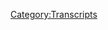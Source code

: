 {{Transcript
    | title         = [[497: Third Try's A Charm]]
    | caption       = [https://knowledgefight.libsyn.com/497-third-trys-a-charm Listen to this episode on Libsyn]
    | episodeNumber = [[497: Third Try's A Charm|497]]
    | length        = 03:39:49
}}

{{MessageBox
    | header     = Warning: Bot Generated Content
    | text       = This transcript was automatically generated by transcription software and likely contains many mistakes and misattributions. Please check the audio for definitive quotes, attribution, and context.
    | image      = N3yvass4myg91.webp
    | imagewidth = 50px
    | id         = warning
}}

{{TranscriptBlock
    | name      = Unknown Speaker
    | timestamp = 00:00:00.000
    | text      = N-n-n-n-n-n-n-knowledge fight.
}}

{{TranscriptBlock
    | name      = Unknown Speaker
    | timestamp = 00:00:13.000
    | text      = Dan and Jordan, I am sweating.
}}

{{TranscriptBlock
    | name      = Unknown Speaker
    | timestamp = 00:00:19.000
    | text      = Knowledgefight.com.
}}

{{TranscriptBlock
    | name      = Unknown Speaker
    | timestamp = 00:00:20.000
    | text      = It's time to pray.
}}

{{TranscriptBlock
    | name      = Unknown Speaker
    | timestamp = 00:00:21.000
    | text      = I have great respect for knowledge fight.
}}

{{TranscriptBlock
    | name      = Unknown Speaker
    | timestamp = 00:00:24.000
    | text      = Knowledge fight.
}}

{{TranscriptBlock
    | name      = Unknown Speaker
    | timestamp = 00:00:25.000
    | text      = I'm sick of them posing as if they're the good guys saying,
}}

{{TranscriptBlock
    | name      = Unknown Speaker
    | timestamp = 00:00:28.000
    | text      = we are the bad guys, knowledge fight.
}}

{{TranscriptBlock
    | name      = Unknown Speaker
    | timestamp = 00:00:30.000
    | text      = Dan and Jordan, knowledge fight.
}}

{{TranscriptBlock
    | name      = Unknown Speaker
    | timestamp = 00:00:32.000
    | text      = Riddle her, riddle her, riddle her.
}}

{{TranscriptBlock
    | name      = Unknown Speaker
    | timestamp = 00:00:35.000
    | text      = I need, I need money.
}}

{{TranscriptBlock
    | name      = Unknown Speaker
    | timestamp = 00:00:37.000
    | text      = Riddle her, riddle her, riddle her.
}}

{{TranscriptBlock
    | name      = Unknown Speaker
    | timestamp = 00:00:39.000
    | text      = Andy and Kansas, Andy and Kansas.
}}

{{TranscriptBlock
    | name      = Unknown Speaker
    | timestamp = 00:00:42.000
    | text      = Stop it.
}}

{{TranscriptBlock
    | name      = Unknown Speaker
    | timestamp = 00:00:43.000
    | text      = Andy and Kansas, Andy and Kansas.
}}

{{TranscriptBlock
    | name      = Unknown Speaker
    | timestamp = 00:00:46.000
    | text      = It's time to pray.
}}

{{TranscriptBlock
    | name      = Unknown Speaker
    | timestamp = 00:00:47.000
    | text      = Andy and Kansas, you're on the air.
}}

{{TranscriptBlock
    | name      = Unknown Speaker
    | timestamp = 00:00:49.000
    | text      = Thanks for holding us.
}}

{{TranscriptBlock
    | name      = Unknown Speaker
    | timestamp = 00:00:50.000
    | text      = Hello Alex, I'm a first time caller.
}}

{{TranscriptBlock
    | name      = Unknown Speaker
    | timestamp = 00:00:51.000
    | text      = I'm a huge fan.
}}

{{TranscriptBlock
    | name      = Unknown Speaker
    | timestamp = 00:00:52.000
    | text      = I love your work.
}}

{{TranscriptBlock
    | name      = Unknown Speaker
    | timestamp = 00:00:53.000
    | text      = Knowledgefight.
}}

{{TranscriptBlock
    | name      = Unknown Speaker
    | timestamp = 00:00:55.000
    | text      = N-n-n-n-n-knowledgefight.com.
}}

{{TranscriptBlock
    | name      = Unknown Speaker
    | timestamp = 00:00:57.000
    | text      = I love you.
}}

{{TranscriptBlock
    | name      = Unknown Speaker
    | timestamp = 00:00:58.000
    | text      = Hey everybody, welcome back to Knowledgefight.
}}

{{TranscriptBlock
    | name      = Unknown Speaker
    | timestamp = 00:01:00.000
    | text      = I'm Dan.
}}

{{TranscriptBlock
    | name      = Unknown Speaker
    | timestamp = 00:01:01.000
    | text      = I'm Jordan.
}}

{{TranscriptBlock
    | name      = Unknown Speaker
    | timestamp = 00:01:02.000
    | text      = We're a couple dudes.
}}

{{TranscriptBlock
    | name      = Unknown Speaker
    | timestamp = 00:01:03.000
    | text      = I like to sit around and drink novelty beverages and talk a little bit about Alex Jones.
}}

{{TranscriptBlock
    | name      = Unknown Speaker
    | timestamp = 00:01:06.000
    | text      = Oh indeed we are Dan.
}}

{{TranscriptBlock
    | name      = Unknown Speaker
    | timestamp = 00:01:07.000
    | text      = Jordan.
}}

{{TranscriptBlock
    | name      = Unknown Speaker
    | timestamp = 00:01:08.000
    | text      = Dan.
}}

{{TranscriptBlock
    | name      = Unknown Speaker
    | timestamp = 00:01:09.000
    | text      = Jordan.
}}

{{TranscriptBlock
    | name      = Unknown Speaker
    | timestamp = 00:01:10.000
    | text      = I have a quick question for you.
}}

{{TranscriptBlock
    | name      = Unknown Speaker
    | timestamp = 00:01:11.000
    | text      = What's that?
}}

{{TranscriptBlock
    | name      = Unknown Speaker
    | timestamp = 00:01:12.000
    | text      = What's your bright spot today?
}}

{{TranscriptBlock
    | name      = Unknown Speaker
    | timestamp = 00:01:13.000
    | text      = My bright spot is a very rare, possibly unprecedented, advance bright spot.
}}

{{TranscriptBlock
    | name      = Unknown Speaker
    | timestamp = 00:01:21.000
    | text      = I have a bright spot that has not happened yet.
}}

{{TranscriptBlock
    | name      = Unknown Speaker
    | timestamp = 00:01:24.000
    | text      = Okay.
}}

{{TranscriptBlock
    | name      = Unknown Speaker
    | timestamp = 00:01:25.000
    | text      = But as this episode is recorded.
}}

{{TranscriptBlock
    | name      = Unknown Speaker
    | timestamp = 00:01:26.000
    | text      = It's dangerous.
}}

{{TranscriptBlock
    | name      = Unknown Speaker
    | timestamp = 00:01:27.000
    | text      = As this episode is recorded it hasn't happened, but on Friday when it's out.
}}

{{TranscriptBlock
    | name      = Unknown Speaker
    | timestamp = 00:01:30.000
    | text      = It will have happened.
}}

{{TranscriptBlock
    | name      = Unknown Speaker
    | timestamp = 00:01:31.000
    | text      = Pikmin 3 Deluxe will be out.
}}

{{TranscriptBlock
    | name      = Unknown Speaker
    | timestamp = 00:01:33.000
    | text      = Oh shit.
}}

{{TranscriptBlock
    | name      = Unknown Speaker
    | timestamp = 00:01:34.000
    | text      = Oh shit.
}}

{{TranscriptBlock
    | name      = Unknown Speaker
    | timestamp = 00:01:35.000
    | text      = So this is supposed to be my day off and we got called into duty because of world circumstances
}}

{{TranscriptBlock
    | name      = Unknown Speaker
    | timestamp = 00:01:43.000
    | text      = and Alex Jones going on Joe Rogan's podcast.
}}

{{TranscriptBlock
    | name      = Unknown Speaker
    | timestamp = 00:01:45.000
    | text      = What a fucking dick.
}}

{{TranscriptBlock
    | name      = Unknown Speaker
    | timestamp = 00:01:46.000
    | text      = And the way I'm going to treat myself is playing Pikmin later.
}}

{{TranscriptBlock
    | name      = Unknown Speaker
    | timestamp = 00:01:50.000
    | text      = And just the image of that bright spot is enough for me.
}}

{{TranscriptBlock
    | name      = Unknown Speaker
    | timestamp = 00:01:53.000
    | text      = It's keeping you going.
}}

{{TranscriptBlock
    | name      = Unknown Speaker
    | timestamp = 00:01:54.000
    | text      = I love Pikmin.
}}

{{TranscriptBlock
    | name      = Unknown Speaker
    | timestamp = 00:01:56.000
    | text      = You haven't slept for two days so you might as well play some Pikmin before you.
}}

{{TranscriptBlock
    | name      = Unknown Speaker
    | timestamp = 00:02:00.000
    | text      = I've slept a little.
}}

{{TranscriptBlock
    | name      = Unknown Speaker
    | timestamp = 00:02:01.000
    | text      = Yeah come on.
}}

{{TranscriptBlock
    | name      = Unknown Speaker
    | timestamp = 00:02:02.000
    | text      = But yeah I'm very much looking forward to it because there's apparently, like I've played
}}

{{TranscriptBlock
    | name      = Unknown Speaker
    | timestamp = 00:02:06.000
    | text      = Pikmin 3, but apparently there's new stuff added, new puzzles and things.
}}

{{TranscriptBlock
    | name      = Unknown Speaker
    | timestamp = 00:02:11.000
    | text      = I'm very excited.
}}

{{TranscriptBlock
    | name      = Unknown Speaker
    | timestamp = 00:02:12.000
    | text      = Very well made games.
}}

{{TranscriptBlock
    | name      = Unknown Speaker
    | timestamp = 00:02:13.000
    | text      = A lot of fun.
}}

{{TranscriptBlock
    | name      = Unknown Speaker
    | timestamp = 00:02:14.000
    | text      = Cute little aliens.
}}

{{TranscriptBlock
    | name      = Unknown Speaker
    | timestamp = 00:02:15.000
    | text      = Yeah it's great.
}}

{{TranscriptBlock
    | name      = Unknown Speaker
    | timestamp = 00:02:16.000
    | text      = Yeah.
}}

{{TranscriptBlock
    | name      = Unknown Speaker
    | timestamp = 00:02:17.000
    | text      = Fun problem solving.
}}

{{TranscriptBlock
    | name      = Unknown Speaker
    | timestamp = 00:02:18.000
    | text      = You gotta fix your fucking spaceship by finding bottle caps.
}}

{{TranscriptBlock
    | name      = Unknown Speaker
    | timestamp = 00:02:21.000
    | text      = That makes perfect sense.
}}

{{TranscriptBlock
    | name      = Unknown Speaker
    | timestamp = 00:02:22.000
    | text      = Who doesn't love it?
}}

{{TranscriptBlock
    | name      = Unknown Speaker
    | timestamp = 00:02:23.000
    | text      = That's fine with me.
}}

{{TranscriptBlock
    | name      = Unknown Speaker
    | timestamp = 00:02:24.000
    | text      = Yeah.
}}

{{TranscriptBlock
    | name      = Unknown Speaker
    | timestamp = 00:02:25.000
    | text      = Whatever.
}}

{{TranscriptBlock
    | name      = Unknown Speaker
    | timestamp = 00:02:26.000
    | text      = Anyway how about you?
}}

{{TranscriptBlock
    | name      = Unknown Speaker
    | timestamp = 00:02:27.000
    | text      = What's your bright spot?
}}

{{TranscriptBlock
    | name      = Unknown Speaker
    | timestamp = 00:02:28.000
    | text      = You know what?
}}

{{TranscriptBlock
    | name      = Unknown Speaker
    | timestamp = 00:02:29.000
    | text      = I'm going to keep going with the video game thing though.
}}

{{TranscriptBlock
    | name      = Unknown Speaker
    | timestamp = 00:02:32.000
    | text      = I think that's pretty common these days.
}}

{{TranscriptBlock
    | name      = Unknown Speaker
    | timestamp = 00:02:34.000
    | text      = Well there's not much else to do.
}}

{{TranscriptBlock
    | name      = Unknown Speaker
    | timestamp = 00:02:35.000
    | text      = Dude there's so much coming up.
}}

{{TranscriptBlock
    | name      = Unknown Speaker
    | timestamp = 00:02:36.000
    | text      = There's like Assassin's Creed Valhalla.
}}

{{TranscriptBlock
    | name      = Unknown Speaker
    | timestamp = 00:02:38.000
    | text      = I'm super excited for that.
}}

{{TranscriptBlock
    | name      = Unknown Speaker
    | timestamp = 00:02:40.000
    | text      = Oh god.
}}

{{TranscriptBlock
    | name      = Unknown Speaker
    | timestamp = 00:02:41.000
    | text      = Yeah.
}}

{{TranscriptBlock
    | name      = Unknown Speaker
    | timestamp = 00:02:42.000
    | text      = I put well over 200 hours in Odyssey.
}}

{{TranscriptBlock
    | name      = Unknown Speaker
    | timestamp = 00:02:43.000
    | text      = There's the Calamity, Age of Calamity, Zelda.
}}

{{TranscriptBlock
    | name      = Unknown Speaker
    | timestamp = 00:02:48.000
    | text      = Man it's just like by the end of the year there's just going to be too much to play.
}}

{{TranscriptBlock
    | name      = Unknown Speaker
    | timestamp = 00:02:52.000
    | text      = Oh I disagree.
}}

{{TranscriptBlock
    | name      = Unknown Speaker
    | timestamp = 00:02:53.000
    | text      = There's going to be not enough outside to go to.
}}

{{TranscriptBlock
    | name      = Unknown Speaker
    | timestamp = 00:02:55.000
    | text      = There's always a lot of video games but there aren't always a lot that are actually in my
}}

{{TranscriptBlock
    | name      = Unknown Speaker
    | timestamp = 00:03:01.000
    | text      = wheelhouse.
}}

{{TranscriptBlock
    | name      = Unknown Speaker
    | timestamp = 00:03:02.000
    | text      = Yeah yeah yeah.
}}

{{TranscriptBlock
    | name      = Unknown Speaker
    | timestamp = 00:03:03.000
    | text      = And that's kind of alarming.
}}

{{TranscriptBlock
    | name      = Unknown Speaker
    | timestamp = 00:03:04.000
    | text      = Yeah.
}}

{{TranscriptBlock
    | name      = Unknown Speaker
    | timestamp = 00:03:05.000
    | text      = That the end of this year is just full of games that I want to play.
}}

{{TranscriptBlock
    | name      = Unknown Speaker
    | timestamp = 00:03:08.000
    | text      = Kind of makes me think that...
}}

{{TranscriptBlock
    | name      = Unknown Speaker
    | timestamp = 00:03:10.000
    | text      = We might take December off just to play video games.
}}

{{TranscriptBlock
    | name      = Unknown Speaker
    | timestamp = 00:03:12.000
    | text      = No I think the world might take December onward off.
}}

{{TranscriptBlock
    | name      = Unknown Speaker
    | timestamp = 00:03:17.000
    | text      = Oh that'll be the best Christmas gift in the world.
}}

{{TranscriptBlock
    | name      = Unknown Speaker
    | timestamp = 00:03:20.000
    | text      = It's a sign of Armageddon that a lot of games that I like are coming out.
}}

{{TranscriptBlock
    | name      = Unknown Speaker
    | timestamp = 00:03:25.000
    | text      = Hey!
}}

{{TranscriptBlock
    | name      = Unknown Speaker
    | timestamp = 00:03:26.000
    | text      = Whenever my cubs won the World Series we immediately got Trump so there we go.
}}

{{TranscriptBlock
    | name      = Unknown Speaker
    | timestamp = 00:03:30.000
    | text      = You and I cannot enjoy things.
}}

{{TranscriptBlock
    | name      = Unknown Speaker
    | timestamp = 00:03:32.000
    | text      = If they announce in the next month or so that there's a new Donkey Kong Country game, get
}}

{{TranscriptBlock
    | name      = Unknown Speaker
    | timestamp = 00:03:37.000
    | text      = a bunker.
}}

{{TranscriptBlock
    | name      = Unknown Speaker
    | timestamp = 00:03:38.000
    | text      = Cause it's over.
}}

{{TranscriptBlock
    | name      = Unknown Speaker
    | timestamp = 00:03:40.000
    | text      = With a new system.
}}

{{TranscriptBlock
    | name      = Unknown Speaker
    | timestamp = 00:03:42.000
    | text      = I'm sorry I interrupted you.
}}

{{TranscriptBlock
    | name      = Unknown Speaker
    | timestamp = 00:03:44.000
    | text      = Mine is actually retro.
}}

{{TranscriptBlock
    | name      = Unknown Speaker
    | timestamp = 00:03:46.000
    | text      = But about 20 years ago there was this like turn based strategy game like Civilization
}}

{{TranscriptBlock
    | name      = Unknown Speaker
    | timestamp = 00:03:51.000
    | text      = called Master of Magic.
}}

{{TranscriptBlock
    | name      = Unknown Speaker
    | timestamp = 00:03:53.000
    | text      = And I used to play that with my childhood friend like obsessively.
}}

{{TranscriptBlock
    | name      = Unknown Speaker
    | timestamp = 00:03:57.000
    | text      = Yeah.
}}

{{TranscriptBlock
    | name      = Unknown Speaker
    | timestamp = 00:03:58.000
    | text      = And that was of course 20 years ago.
}}

{{TranscriptBlock
    | name      = Unknown Speaker
    | timestamp = 00:04:00.000
    | text      = What I found out recently though is like 10 years ago somebody who also loved that game
}}

{{TranscriptBlock
    | name      = Unknown Speaker
    | timestamp = 00:04:06.000
    | text      = made a mod for Civilization 4.
}}

{{TranscriptBlock
    | name      = Unknown Speaker
    | timestamp = 00:04:09.000
    | text      = So I got everything set up and it's fucking perfect.
}}

{{TranscriptBlock
    | name      = Unknown Speaker
    | timestamp = 00:04:13.000
    | text      = It is exactly the experiences that I wanted 20 years ago.
}}

{{TranscriptBlock
    | name      = Unknown Speaker
    | timestamp = 00:04:17.000
    | text      = And it is nailing it.
}}

{{TranscriptBlock
    | name      = Unknown Speaker
    | timestamp = 00:04:19.000
    | text      = This is all 15 year old shit.
}}

{{TranscriptBlock
    | name      = Unknown Speaker
    | timestamp = 00:04:21.000
    | text      = That's awesome.
}}

{{TranscriptBlock
    | name      = Unknown Speaker
    | timestamp = 00:04:22.000
    | text      = But I've got it on my old computer and it runs perfectly and it makes me feel so good
}}

{{TranscriptBlock
    | name      = Unknown Speaker
    | timestamp = 00:04:27.000
    | text      = like nostalgia all the way.
}}

{{TranscriptBlock
    | name      = Unknown Speaker
    | timestamp = 00:04:29.000
    | text      = I'm very happy for you.
}}

{{TranscriptBlock
    | name      = Unknown Speaker
    | timestamp = 00:04:30.000
    | text      = This would be like if I got, I don't know, returned to Zork.
}}

{{TranscriptBlock
    | name      = Unknown Speaker
    | timestamp = 00:04:37.000
    | text      = Mist?
}}

{{TranscriptBlock
    | name      = Unknown Speaker
    | timestamp = 00:04:39.000
    | text      = Sure.
}}

{{TranscriptBlock
    | name      = Unknown Speaker
    | timestamp = 00:04:40.000
    | text      = Riven?
}}

{{TranscriptBlock
    | name      = Unknown Speaker
    | timestamp = 00:04:41.000
    | text      = Riven.
}}

{{TranscriptBlock
    | name      = Unknown Speaker
    | timestamp = 00:04:42.000
    | text      = Riven.
}}

{{TranscriptBlock
    | name      = Unknown Speaker
    | timestamp = 00:04:43.000
    | text      = No one beat Riven.
}}

{{TranscriptBlock
    | name      = Unknown Speaker
    | timestamp = 00:04:44.000
    | text      = Set in fucking, it's a mod for Fallout 4.
}}

{{TranscriptBlock
    | name      = Unknown Speaker
    | timestamp = 00:04:47.000
    | text      = Right.
}}

{{TranscriptBlock
    | name      = Unknown Speaker
    | timestamp = 00:04:48.000
    | text      = Yeah.
}}

{{TranscriptBlock
    | name      = Unknown Speaker
    | timestamp = 00:04:49.000
    | text      = Anyway, Jordan, today we've got a lot to go over.
}}

{{TranscriptBlock
    | name      = Unknown Speaker
    | timestamp = 00:04:52.000
    | text      = And I gotta be honest, Jordan.
}}

{{TranscriptBlock
    | name      = Unknown Speaker
    | timestamp = 00:04:54.000
    | text      = Listen, I need to talk to you.
}}

{{TranscriptBlock
    | name      = Unknown Speaker
    | timestamp = 00:04:56.000
    | text      = I'm a little light headed.
}}

{{TranscriptBlock
    | name      = Unknown Speaker
    | timestamp = 00:04:57.000
    | text      = Alright, I'm gonna go get some apple juice.
}}

{{TranscriptBlock
    | name      = Unknown Speaker
    | timestamp = 00:05:00.000
    | text      = And I'm gonna pray to Jesus.
}}

{{TranscriptBlock
    | name      = Unknown Speaker
    | timestamp = 00:05:02.000
    | text      = We've got some in here.
}}

{{TranscriptBlock
    | name      = Unknown Speaker
    | timestamp = 00:05:03.000
    | text      = Listen, I need to talk to you.
}}

{{TranscriptBlock
    | name      = Unknown Speaker
    | timestamp = 00:05:04.000
    | text      = I need to talk to you.
}}

{{TranscriptBlock
    | name      = Unknown Speaker
    | timestamp = 00:05:05.000
    | text      = Jordan, I need to talk to you.
}}

{{TranscriptBlock
    | name      = Unknown Speaker
    | timestamp = 00:05:07.000
    | text      = Oh boy.
}}

{{TranscriptBlock
    | name      = Unknown Speaker
    | timestamp = 00:05:08.000
    | text      = About Alex Jones going on Joe Rogan's podcast.
}}

{{TranscriptBlock
    | name      = Unknown Speaker
    | timestamp = 00:05:11.000
    | text      = A lot of apple juice and screaming, I need to talk to you.
}}

{{TranscriptBlock
    | name      = Unknown Speaker
    | timestamp = 00:05:14.000
    | text      = I will say that Alex does drink about half a bottle of whiskey by the end of this thing.
}}

{{TranscriptBlock
    | name      = Unknown Speaker
    | timestamp = 00:05:21.000
    | text      = That would sound right.
}}

{{TranscriptBlock
    | name      = Unknown Speaker
    | timestamp = 00:05:22.000
    | text      = Yeah.
}}

{{TranscriptBlock
    | name      = Unknown Speaker
    | timestamp = 00:05:23.000
    | text      = How many hours is it?
}}

{{TranscriptBlock
    | name      = Unknown Speaker
    | timestamp = 00:05:24.000
    | text      = Three hours and eleven minutes.
}}

{{TranscriptBlock
    | name      = Unknown Speaker
    | timestamp = 00:05:25.000
    | text      = Half a bottle in three hours and eleven minutes?
}}

{{TranscriptBlock
    | name      = Unknown Speaker
    | timestamp = 00:05:27.000
    | text      = In honor of Alex's favorite band, 311.
}}

{{TranscriptBlock
    | name      = Unknown Speaker
    | timestamp = 00:05:30.000
    | text      = They went three hours and eleven minutes.
}}

{{TranscriptBlock
    | name      = Unknown Speaker
    | timestamp = 00:05:32.000
    | text      = That's fun.
}}

{{TranscriptBlock
    | name      = Unknown Speaker
    | timestamp = 00:05:33.000
    | text      = Yeah.
}}

{{TranscriptBlock
    | name      = Unknown Speaker
    | timestamp = 00:05:34.000
    | text      = That's fun.
}}

{{TranscriptBlock
    | name      = Unknown Speaker
    | timestamp = 00:05:35.000
    | text      = They're satanic, man.
}}

{{TranscriptBlock
    | name      = Unknown Speaker
    | timestamp = 00:05:36.000
    | text      = That's awful.
}}

{{TranscriptBlock
    | name      = Unknown Speaker
    | timestamp = 00:05:37.000
    | text      = They're peanut.
}}

{{TranscriptBlock
    | name      = Unknown Speaker
    | timestamp = 00:05:38.000
    | text      = 311.
}}

{{TranscriptBlock
    | name      = Unknown Speaker
    | timestamp = 00:05:39.000
    | text      = Evil.
}}

{{TranscriptBlock
    | name      = Unknown Speaker
    | timestamp = 00:05:40.000
    | text      = They went about three hours.
}}

{{TranscriptBlock
    | name      = Unknown Speaker
    | timestamp = 00:05:41.000
    | text      = And to Alex's credit, I've seen him way drunker.
}}

{{TranscriptBlock
    | name      = Unknown Speaker
    | timestamp = 00:05:44.000
    | text      = Like, it's not...
}}

{{TranscriptBlock
    | name      = Unknown Speaker
    | timestamp = 00:05:46.000
    | text      = But the end is really depressing.
}}

{{TranscriptBlock
    | name      = Unknown Speaker
    | timestamp = 00:05:48.000
    | text      = The end of this episode is incredibly fucked up and depressing.
}}

{{TranscriptBlock
    | name      = Unknown Speaker
    | timestamp = 00:05:52.000
    | text      = But, you know, there's some fun stuff along the way.
}}

{{TranscriptBlock
    | name      = Unknown Speaker
    | timestamp = 00:05:55.000
    | text      = I'm going to...
}}

{{TranscriptBlock
    | name      = Unknown Speaker
    | timestamp = 00:05:56.000
    | text      = I'm finally gonna admit it.
}}

{{TranscriptBlock
    | name      = Unknown Speaker
    | timestamp = 00:05:58.000
    | text      = I killed those dogs.
}}

{{TranscriptBlock
    | name      = Unknown Speaker
    | timestamp = 00:05:59.000
    | text      = I punched a dog in the face.
}}

{{TranscriptBlock
    | name      = Unknown Speaker
    | timestamp = 00:06:00.000
    | text      = Nope, that was our last episode.
}}

{{TranscriptBlock
    | name      = Unknown Speaker
    | timestamp = 00:06:01.000
    | text      = Yeah, that was our last episode.
}}

{{TranscriptBlock
    | name      = Unknown Speaker
    | timestamp = 00:06:03.000
    | text      = I'm going to say that I think that Joe Rogan tries.
}}

{{TranscriptBlock
    | name      = Unknown Speaker
    | timestamp = 00:06:07.000
    | text      = Sure.
}}

{{TranscriptBlock
    | name      = Unknown Speaker
    | timestamp = 00:06:08.000
    | text      = However, I don't think he's committed to what he's pretending to do.
}}

{{TranscriptBlock
    | name      = Unknown Speaker
    | timestamp = 00:06:12.000
    | text      = Which is holding Alex Jones to account for claims that he makes.
}}

{{TranscriptBlock
    | name      = Unknown Speaker
    | timestamp = 00:06:15.000
    | text      = Sure.
}}

{{TranscriptBlock
    | name      = Unknown Speaker
    | timestamp = 00:06:16.000
    | text      = And I also would say that there is literally no way to do an interview like this responsibly.
}}

{{TranscriptBlock
    | name      = Unknown Speaker
    | timestamp = 00:06:20.000
    | text      = Right.
}}

{{TranscriptBlock
    | name      = Unknown Speaker
    | timestamp = 00:06:21.000
    | text      = You just can't do it.
}}

{{TranscriptBlock
    | name      = Unknown Speaker
    | timestamp = 00:06:22.000
    | text      = And I think it's demonstrated by the fact that Joe Rogan is presumably trying.
}}

{{TranscriptBlock
    | name      = Unknown Speaker
    | timestamp = 00:06:26.000
    | text      = Yeah.
}}

{{TranscriptBlock
    | name      = Unknown Speaker
    | timestamp = 00:06:27.000
    | text      = And it fails so miserably.
}}

{{TranscriptBlock
    | name      = Unknown Speaker
    | timestamp = 00:06:28.000
    | text      = Yeah.
}}

{{TranscriptBlock
    | name      = Unknown Speaker
    | timestamp = 00:06:29.000
    | text      = This sucks?
}}

{{TranscriptBlock
    | name      = Unknown Speaker
    | timestamp = 00:06:30.000
    | text      = No, he failed miserably and unforgivably when he booked Alex again.
}}

{{TranscriptBlock
    | name      = Unknown Speaker
    | timestamp = 00:06:35.000
    | text      = Yeah.
}}

{{TranscriptBlock
    | name      = Unknown Speaker
    | timestamp = 00:06:36.000
    | text      = We didn't even need the show.
}}

{{TranscriptBlock
    | name      = Unknown Speaker
    | timestamp = 00:06:37.000
    | text      = True, true.
}}

{{TranscriptBlock
    | name      = Unknown Speaker
    | timestamp = 00:06:38.000
    | text      = And the whole premise of like, you're my friend, I think you're fun.
}}

{{TranscriptBlock
    | name      = Unknown Speaker
    | timestamp = 00:06:42.000
    | text      = Right.
}}

{{TranscriptBlock
    | name      = Unknown Speaker
    | timestamp = 00:06:43.000
    | text      = It's like, is this fun?
}}

{{TranscriptBlock
    | name      = Unknown Speaker
    | timestamp = 00:06:44.000
    | text      = Yeah.
}}

{{TranscriptBlock
    | name      = Unknown Speaker
    | timestamp = 00:06:45.000
    | text      = We'll see if this seems fun.
}}

{{TranscriptBlock
    | name      = Unknown Speaker
    | timestamp = 00:06:46.000
    | text      = Oh boy.
}}

{{TranscriptBlock
    | name      = Unknown Speaker
    | timestamp = 00:06:47.000
    | text      = I apologize, I've been working around the clock to get this episode ready to put out,
}}

{{TranscriptBlock
    | name      = Unknown Speaker
    | timestamp = 00:06:52.000
    | text      = and I forgot to grab some names for shout outs, so we'll do double on the next episode.
}}

{{TranscriptBlock
    | name      = Unknown Speaker
    | timestamp = 00:06:57.000
    | text      = First show.
}}

{{TranscriptBlock
    | name      = Unknown Speaker
    | timestamp = 00:06:58.000
    | text      = Today's my day off.
}}

{{TranscriptBlock
    | name      = Unknown Speaker
    | timestamp = 00:06:59.000
    | text      = To all of you out there who support the show, we really appreciate it.
}}

{{TranscriptBlock
    | name      = Unknown Speaker
    | timestamp = 00:07:03.000
    | text      = Yes.
}}

{{TranscriptBlock
    | name      = Unknown Speaker
    | timestamp = 00:07:04.000
    | text      = And you're all policy wonks.
}}

{{TranscriptBlock
    | name      = Unknown Speaker
    | timestamp = 00:07:05.000
    | text      = Very much so.
}}

{{TranscriptBlock
    | name      = Unknown Speaker
    | timestamp = 00:07:06.000
    | text      = Thank you very much everyone.
}}

{{TranscriptBlock
    | name      = Unknown Speaker
    | timestamp = 00:07:07.000
    | text      = In case anyone needed to hear that drop.
}}

{{TranscriptBlock
    | name      = Unknown Speaker
    | timestamp = 00:07:10.000
    | text      = So Jordan, today it is what it is.
}}

{{TranscriptBlock
    | name      = Unknown Speaker
    | timestamp = 00:07:14.000
    | text      = Here's an out of context drop from today's show.
}}

{{TranscriptBlock
    | name      = Unknown Speaker
    | timestamp = 00:07:17.000
    | text      = You wanna know why I'm so crazy?
}}

{{TranscriptBlock
    | name      = Unknown Speaker
    | timestamp = 00:07:18.000
    | text      = No.
}}

{{TranscriptBlock
    | name      = Unknown Speaker
    | timestamp = 00:07:19.000
    | text      = I love that.
}}

{{TranscriptBlock
    | name      = Unknown Speaker
    | timestamp = 00:07:20.000
    | text      = Yeah, that's nice.
}}

{{TranscriptBlock
    | name      = Unknown Speaker
    | timestamp = 00:07:21.000
    | text      = You wanna know why I'm crazy?
}}

{{TranscriptBlock
    | name      = Unknown Speaker
    | timestamp = 00:07:22.000
    | text      = That's nice.
}}

{{TranscriptBlock
    | name      = Unknown Speaker
    | timestamp = 00:07:23.000
    | text      = No.
}}

{{TranscriptBlock
    | name      = Unknown Speaker
    | timestamp = 00:07:24.000
    | text      = No I do not, sir.
}}

{{TranscriptBlock
    | name      = Unknown Speaker
    | timestamp = 00:07:25.000
    | text      = Yeah, not interested.
}}

{{TranscriptBlock
    | name      = Unknown Speaker
    | timestamp = 00:07:26.000
    | text      = If you start, you're not gonna stop, so no.
}}

{{TranscriptBlock
    | name      = Unknown Speaker
    | timestamp = 00:07:28.000
    | text      = So I generally have watched Rogan's show on YouTube because it's there.
}}

{{TranscriptBlock
    | name      = Unknown Speaker
    | timestamp = 00:07:34.000
    | text      = Sure.
}}

{{TranscriptBlock
    | name      = Unknown Speaker
    | timestamp = 00:07:35.000
    | text      = And I decided that this time I was gonna download the audio, the podcast.
}}

{{TranscriptBlock
    | name      = Unknown Speaker
    | timestamp = 00:07:40.000
    | text      = Sure.
}}

{{TranscriptBlock
    | name      = Unknown Speaker
    | timestamp = 00:07:41.000
    | text      = And that way I could just have the audio version in case anything happened to it, like maybe
}}

{{TranscriptBlock
    | name      = Unknown Speaker
    | timestamp = 00:07:46.000
    | text      = it mysteriously disappears from Spotify.
}}

{{TranscriptBlock
    | name      = Unknown Speaker
    | timestamp = 00:07:48.000
    | text      = It could have happened.
}}

{{TranscriptBlock
    | name      = Unknown Speaker
    | timestamp = 00:07:49.000
    | text      = But apparently since that has happened, it's gotten back up on Spotify.
}}

{{TranscriptBlock
    | name      = Unknown Speaker
    | timestamp = 00:07:53.000
    | text      = Oh, okay.
}}

{{TranscriptBlock
    | name      = Unknown Speaker
    | timestamp = 00:07:54.000
    | text      = And Rogan claims that there was a tech glitch.
}}

{{TranscriptBlock
    | name      = Unknown Speaker
    | timestamp = 00:07:56.000
    | text      = Sure.
}}

{{TranscriptBlock
    | name      = Unknown Speaker
    | timestamp = 00:07:57.000
    | text      = I don't know what's going on.
}}

{{TranscriptBlock
    | name      = Unknown Speaker
    | timestamp = 00:07:58.000
    | text      = Whatever.
}}

{{TranscriptBlock
    | name      = Unknown Speaker
    | timestamp = 00:07:59.000
    | text      = Don't care.
}}

{{TranscriptBlock
    | name      = Unknown Speaker
    | timestamp = 00:08:00.000
    | text      = Fine, it's a tech glitch.
}}

{{TranscriptBlock
    | name      = Unknown Speaker
    | timestamp = 00:08:01.000
    | text      = Don't care.
}}

{{TranscriptBlock
    | name      = Unknown Speaker
    | timestamp = 00:08:02.000
    | text      = What I realize is that Rogan does ads.
}}

{{TranscriptBlock
    | name      = Unknown Speaker
    | timestamp = 00:08:05.000
    | text      = Hello, friends.
}}

{{TranscriptBlock
    | name      = Unknown Speaker
    | timestamp = 00:08:06.600
    | text      = Welcome to the show.
}}

{{TranscriptBlock
    | name      = Unknown Speaker
    | timestamp = 00:08:07.800
    | text      = This episode of the podcast is brought to you by Whoop.
}}

{{TranscriptBlock
    | name      = Unknown Speaker
    | timestamp = 00:08:11.160
    | text      = So Whoop, congratulations on being associated with this.
}}

{{TranscriptBlock
    | name      = Unknown Speaker
    | timestamp = 00:08:14.480
    | text      = Whoop.
}}

{{TranscriptBlock
    | name      = Unknown Speaker
    | timestamp = 00:08:15.480
    | text      = Whoop and Alex Jones.
}}

{{TranscriptBlock
    | name      = Unknown Speaker
    | timestamp = 00:08:16.879
    | text      = Yeah.
}}

{{TranscriptBlock
    | name      = Unknown Speaker
    | timestamp = 00:08:17.879
    | text      = I thought that was surprising because there's, you know, there's an ad at the beginning of
}}

{{TranscriptBlock
    | name      = Unknown Speaker
    | timestamp = 00:08:21.160
    | text      = this episode.
}}

{{TranscriptBlock
    | name      = Unknown Speaker
    | timestamp = 00:08:22.160
    | text      = That's a little bit weird.
}}

{{TranscriptBlock
    | name      = Unknown Speaker
    | timestamp = 00:08:23.160
    | text      = But then it kept going.
}}

{{TranscriptBlock
    | name      = Unknown Speaker
    | timestamp = 00:08:24.279
    | text      = We're also brought to you by the motherfucking Cash App.
}}

{{TranscriptBlock
    | name      = Unknown Speaker
    | timestamp = 00:08:30.079
    | text      = This is funny that there's a Cash App ad on this episode since Cash App is owned by Square,
}}

{{TranscriptBlock
    | name      = Unknown Speaker
    | timestamp = 00:08:34.600
    | text      = which was co-founded and currently owned by Jack Dorsey, the head of Twitter, who's Alex's
}}

{{TranscriptBlock
    | name      = Unknown Speaker
    | timestamp = 00:08:39.080
    | text      = mortal enemy.
}}

{{TranscriptBlock
    | name      = Unknown Speaker
    | timestamp = 00:08:40.519
    | text      = Even funnier when you realize that Square's director and also co-founder is Jim McKelvie,
}}

{{TranscriptBlock
    | name      = Unknown Speaker
    | timestamp = 00:08:45.159
    | text      = who is also on the board of directors for the Federal Reserve Bank in St. Louis.
}}

{{TranscriptBlock
    | name      = Unknown Speaker
    | timestamp = 00:08:49.200
    | text      = This Joe Rogan show is up to its eyeballs in globalist money.
}}

{{TranscriptBlock
    | name      = Unknown Speaker
    | timestamp = 00:08:52.279
    | text      = God damn it.
}}

{{TranscriptBlock
    | name      = Unknown Speaker
    | timestamp = 00:08:53.279
    | text      = Yeah.
}}

{{TranscriptBlock
    | name      = Unknown Speaker
    | timestamp = 00:08:54.279
    | text      = God damn it.
}}

{{TranscriptBlock
    | name      = Unknown Speaker
    | timestamp = 00:08:55.279
    | text      = They're taking globalist money.
}}

{{TranscriptBlock
    | name      = Unknown Speaker
    | timestamp = 00:08:56.279
    | text      = You can't find our corporate overlords.
}}

{{TranscriptBlock
    | name      = Unknown Speaker
    | timestamp = 00:08:59.480
    | text      = There's no space.
}}

{{TranscriptBlock
    | name      = Unknown Speaker
    | timestamp = 00:09:00.720
    | text      = There's no space free of them.
}}

{{TranscriptBlock
    | name      = Unknown Speaker
    | timestamp = 00:09:02.240
    | text      = It's all corporate overlords.
}}

{{TranscriptBlock
    | name      = Unknown Speaker
    | timestamp = 00:09:03.720
    | text      = They're paying off, Rogan.
}}

{{TranscriptBlock
    | name      = Unknown Speaker
    | timestamp = 00:09:05.039
    | text      = Oh, man.
}}

{{TranscriptBlock
    | name      = Unknown Speaker
    | timestamp = 00:09:06.039
    | text      = So there's another ad.
}}

{{TranscriptBlock
    | name      = Unknown Speaker
    | timestamp = 00:09:07.039
    | text      = Oh, God.
}}

{{TranscriptBlock
    | name      = Unknown Speaker
    | timestamp = 00:09:08.039
    | text      = We're also brought to you by Squarespace.
}}

{{TranscriptBlock
    | name      = Unknown Speaker
    | timestamp = 00:09:10.799
    | text      = Squarespace is the host of my website, joerogan.com.
}}

{{TranscriptBlock
    | name      = Unknown Speaker
    | timestamp = 00:09:13.919
    | text      = Nothing against Squarespace.
}}

{{TranscriptBlock
    | name      = Unknown Speaker
    | timestamp = 00:09:14.980
    | text      = They pretty much advertise on all podcasts.
}}

{{TranscriptBlock
    | name      = Unknown Speaker
    | timestamp = 00:09:16.679
    | text      = All the podcasts.
}}

{{TranscriptBlock
    | name      = Unknown Speaker
    | timestamp = 00:09:17.679
    | text      = Yeah.
}}

{{TranscriptBlock
    | name      = Unknown Speaker
    | timestamp = 00:09:18.679
    | text      = They seem to have that niche down.
}}

{{TranscriptBlock
    | name      = Unknown Speaker
    | timestamp = 00:09:20.360
    | text      = Yeah, yeah.
}}

{{TranscriptBlock
    | name      = Unknown Speaker
    | timestamp = 00:09:21.360
    | text      = Them and what?
}}

{{TranscriptBlock
    | name      = Unknown Speaker
    | timestamp = 00:09:22.360
    | text      = Sheets.
}}

{{TranscriptBlock
    | name      = Unknown Speaker
    | timestamp = 00:09:23.360
    | text      = Sheets are everywhere.
}}

{{TranscriptBlock
    | name      = Unknown Speaker
    | timestamp = 00:09:24.360
    | text      = Stamps.com.
}}

{{TranscriptBlock
    | name      = Unknown Speaker
    | timestamp = 00:09:25.360
    | text      = Stamps.com.
}}

{{TranscriptBlock
    | name      = Unknown Speaker
    | timestamp = 00:09:26.360
    | text      = The various mattresses and boxes.
}}

{{TranscriptBlock
    | name      = Unknown Speaker
    | timestamp = 00:09:28.000
    | text      = Oh, you can get a mattress any podcast.
}}

{{TranscriptBlock
    | name      = Unknown Speaker
    | timestamp = 00:09:30.360
    | text      = Yeah.
}}

{{TranscriptBlock
    | name      = Unknown Speaker
    | timestamp = 00:09:31.360
    | text      = And then there's...
}}

{{TranscriptBlock
    | name      = Unknown Speaker
    | timestamp = 00:09:32.360
    | text      = I love...
}}

{{TranscriptBlock
    | name      = Unknown Speaker
    | timestamp = 00:09:33.360
    | text      = Can I just say real quick?
}}

{{TranscriptBlock
    | name      = Unknown Speaker
    | timestamp = 00:09:34.360
    | text      = I love that we don't do ads.
}}

{{TranscriptBlock
    | name      = Unknown Speaker
    | timestamp = 00:09:35.360
    | text      = Yeah, me too.
}}

{{TranscriptBlock
    | name      = Unknown Speaker
    | timestamp = 00:09:36.360
    | text      = We're poor and we're going to die that way.
}}

{{TranscriptBlock
    | name      = Unknown Speaker
    | timestamp = 00:09:38.480
    | text      = But...
}}

{{TranscriptBlock
    | name      = Unknown Speaker
    | timestamp = 00:09:39.480
    | text      = Fair enough.
}}

{{TranscriptBlock
    | name      = Unknown Speaker
    | timestamp = 00:09:40.480
    | text      = God, it's so much better than doing ads.
}}

{{TranscriptBlock
    | name      = Unknown Speaker
    | timestamp = 00:09:41.480
    | text      = Yeah.
}}

{{TranscriptBlock
    | name      = Unknown Speaker
    | timestamp = 00:09:42.480
    | text      = For a whoop.
}}

{{TranscriptBlock
    | name      = Unknown Speaker
    | timestamp = 00:09:43.480
    | text      = Fuck off.
}}

{{TranscriptBlock
    | name      = Unknown Speaker
    | timestamp = 00:09:44.480
    | text      = And then there's another ad.
}}

{{TranscriptBlock
    | name      = Unknown Speaker
    | timestamp = 00:09:45.480
    | text      = We're also brought to you by Tushy.
}}

{{TranscriptBlock
    | name      = Unknown Speaker
    | timestamp = 00:09:48.000
    | text      = Tushy is a bidet that shoots water on your butt.
}}

{{TranscriptBlock
    | name      = Unknown Speaker
    | timestamp = 00:09:51.639
    | text      = A sleek bidet attachment that clips onto your existing toilet.
}}

{{TranscriptBlock
    | name      = Unknown Speaker
    | timestamp = 00:09:55.559
    | text      = He's selling bidet attachments.
}}

{{TranscriptBlock
    | name      = Unknown Speaker
    | timestamp = 00:09:56.960
    | text      = You know, that sold it.
}}

{{TranscriptBlock
    | name      = Unknown Speaker
    | timestamp = 00:09:58.919
    | text      = Yeah.
}}

{{TranscriptBlock
    | name      = Unknown Speaker
    | timestamp = 00:09:59.919
    | text      = I wasn't going to get a bidet.
}}

{{TranscriptBlock
    | name      = Unknown Speaker
    | timestamp = 00:10:00.919
    | text      = But now that Joe Rogan has said you attach it to your toilet and it sprays water up your
}}

{{TranscriptBlock
    | name      = Unknown Speaker
    | timestamp = 00:10:07.039
    | text      = ass.
}}

{{TranscriptBlock
    | name      = Unknown Speaker
    | timestamp = 00:10:08.039
    | text      = Joe, you sold me!
}}

{{TranscriptBlock
    | name      = Unknown Speaker
    | timestamp = 00:10:09.039
    | text      = Yeah.
}}

{{TranscriptBlock
    | name      = Unknown Speaker
    | timestamp = 00:10:10.039
    | text      = I mean, look, I think it's remarkable that Joe Rogan's doing ads.
}}

{{TranscriptBlock
    | name      = Unknown Speaker
    | timestamp = 00:10:15.240
    | text      = Like, he's the biggest podcast in the world.
}}

{{TranscriptBlock
    | name      = Unknown Speaker
    | timestamp = 00:10:18.120
    | text      = Yeah.
}}

{{TranscriptBlock
    | name      = Unknown Speaker
    | timestamp = 00:10:19.120
    | text      = He has all kinds of revenue streams.
}}

{{TranscriptBlock
    | name      = Unknown Speaker
    | timestamp = 00:10:20.399
    | text      = He doesn't need to do this.
}}

{{TranscriptBlock
    | name      = Unknown Speaker
    | timestamp = 00:10:22.440
    | text      = I imagine maybe it's partially...
}}

{{TranscriptBlock
    | name      = Unknown Speaker
    | timestamp = 00:10:24.360
    | text      = I don't know.
}}

{{TranscriptBlock
    | name      = Unknown Speaker
    | timestamp = 00:10:25.360
    | text      = You know, it's...
}}

{{TranscriptBlock
    | name      = Unknown Speaker
    | timestamp = 00:10:26.360
    | text      = You're making so much money off this.
}}

{{TranscriptBlock
    | name      = Unknown Speaker
    | timestamp = 00:10:27.919
    | text      = We live in a world...
}}

{{TranscriptBlock
    | name      = Unknown Speaker
    | timestamp = 00:10:29.240
    | text      = He did like ten minutes of ads in the beginning of this episode.
}}

{{TranscriptBlock
    | name      = Unknown Speaker
    | timestamp = 00:10:32.039
    | text      = You and I live in a world where we didn't need...
}}

{{TranscriptBlock
    | name      = Unknown Speaker
    | timestamp = 00:10:34.360
    | text      = You know, if we had a hundred million dollars, we wouldn't do ads.
}}

{{TranscriptBlock
    | name      = Unknown Speaker
    | timestamp = 00:10:36.879
    | text      = Period.
}}

{{TranscriptBlock
    | name      = Unknown Speaker
    | timestamp = 00:10:37.879
    | text      = I don't know.
}}

{{TranscriptBlock
    | name      = Unknown Speaker
    | timestamp = 00:10:38.879
    | text      = I don't think we'd do the show.
}}

{{TranscriptBlock
    | name      = Unknown Speaker
    | timestamp = 00:10:39.879
    | text      = We'd do something.
}}

{{TranscriptBlock
    | name      = Unknown Speaker
    | timestamp = 00:10:40.879
    | text      = Yeah.
}}

{{TranscriptBlock
    | name      = Unknown Speaker
    | timestamp = 00:10:41.879
    | text      = We would do something.
}}

{{TranscriptBlock
    | name      = Unknown Speaker
    | timestamp = 00:10:42.879
    | text      = Maybe talk about Joe Rogan's podcast.
}}

{{TranscriptBlock
    | name      = Unknown Speaker
    | timestamp = 00:10:43.879
    | text      = Tool around on a boat talking about Joe Rogan's podcast.
}}

{{TranscriptBlock
    | name      = Unknown Speaker
    | timestamp = 00:10:46.679
    | text      = Yeah.
}}

{{TranscriptBlock
    | name      = Unknown Speaker
    | timestamp = 00:10:47.679
    | text      = But it's just one of those things.
}}

{{TranscriptBlock
    | name      = Unknown Speaker
    | timestamp = 00:10:48.679
    | text      = Like, there's no end to capitalism.
}}

{{TranscriptBlock
    | name      = Unknown Speaker
    | timestamp = 00:10:50.720
    | text      = You know, it's always, hey, just because you're making enough money doesn't mean you couldn't
}}

{{TranscriptBlock
    | name      = Unknown Speaker
    | timestamp = 00:10:54.960
    | text      = be making more money, Dan.
}}

{{TranscriptBlock
    | name      = Unknown Speaker
    | timestamp = 00:10:56.320
    | text      = And I'm not criticizing that.
}}

{{TranscriptBlock
    | name      = Unknown Speaker
    | timestamp = 00:10:58.360
    | text      = I'm not hating the hustle.
}}

{{TranscriptBlock
    | name      = Unknown Speaker
    | timestamp = 00:10:59.360
    | text      = No, no, no.
}}

{{TranscriptBlock
    | name      = Unknown Speaker
    | timestamp = 00:11:00.360
    | text      = The hustle is what it is.
}}

{{TranscriptBlock
    | name      = Unknown Speaker
    | timestamp = 00:11:01.360
    | text      = It is what it is.
}}

{{TranscriptBlock
    | name      = Unknown Speaker
    | timestamp = 00:11:02.360
    | text      = I'm just saying that this was surprising to me.
}}

{{TranscriptBlock
    | name      = Unknown Speaker
    | timestamp = 00:11:04.200
    | text      = Yeah.
}}

{{TranscriptBlock
    | name      = Unknown Speaker
    | timestamp = 00:11:05.200
    | text      = Because I didn't think that this was the way that his show operated, because I've only
}}

{{TranscriptBlock
    | name      = Unknown Speaker
    | timestamp = 00:11:08.840
    | text      = watched it on YouTube.
}}

{{TranscriptBlock
    | name      = Unknown Speaker
    | timestamp = 00:11:09.840
    | text      = And these ads are not on the YouTube version, so I thought that is a little bit strange.
}}

{{TranscriptBlock
    | name      = Unknown Speaker
    | timestamp = 00:11:15.279
    | text      = And also, Tushy, Squarespace, Cash App, and Whoop should know that they're associated
}}

{{TranscriptBlock
    | name      = Unknown Speaker
    | timestamp = 00:11:20.799
    | text      = with everything that comes up later, and they should be proud of themselves.
}}

{{TranscriptBlock
    | name      = Unknown Speaker
    | timestamp = 00:11:24.159
    | text      = Oh boy.
}}

{{TranscriptBlock
    | name      = Unknown Speaker
    | timestamp = 00:11:25.159
    | text      = So here's the first clip that is not an ad, and it's Joe Rogan welcoming his producer
}}

{{TranscriptBlock
    | name      = Unknown Speaker
    | timestamp = 00:11:30.799
    | text      = Jamie back to the show.
}}

{{TranscriptBlock
    | name      = Unknown Speaker
    | timestamp = 00:11:34.120
    | text      = Young Jamie, back in the fucking saddle.
}}

{{TranscriptBlock
    | name      = Unknown Speaker
    | timestamp = 00:11:36.159
    | text      = What's up?
}}

{{TranscriptBlock
    | name      = Unknown Speaker
    | timestamp = 00:11:37.159
    | text      = How you feeling?
}}

{{TranscriptBlock
    | name      = Unknown Speaker
    | timestamp = 00:11:38.159
    | text      = Very well, thank you.
}}

{{TranscriptBlock
    | name      = Unknown Speaker
    | timestamp = 00:11:39.480
    | text      = COVID-free, four days in a row now.
}}

{{TranscriptBlock
    | name      = Unknown Speaker
    | timestamp = 00:11:41.039
    | text      = We've kicked it.
}}

{{TranscriptBlock
    | name      = Unknown Speaker
    | timestamp = 00:11:42.039
    | text      = What?
}}

{{TranscriptBlock
    | name      = Unknown Speaker
    | timestamp = 00:11:43.039
    | text      = Now, you still can't taste anything?
}}

{{TranscriptBlock
    | name      = Unknown Speaker
    | timestamp = 00:11:44.519
    | text      = Can't taste sh- Well, I was-
}}

{{TranscriptBlock
    | name      = Unknown Speaker
    | timestamp = 00:11:45.519
    | text      = You lick a battery?
}}

{{TranscriptBlock
    | name      = Unknown Speaker
    | timestamp = 00:11:46.519
    | text      = Sorry to come back today, but yeah, like 5% taste, yeah, it's gotta be, pickle juice doesn't
}}

{{TranscriptBlock
    | name      = Unknown Speaker
    | timestamp = 00:11:50.440
    | text      = even taste like anything.
}}

{{TranscriptBlock
    | name      = Unknown Speaker
    | timestamp = 00:11:51.440
    | text      = Really?
}}

{{TranscriptBlock
    | name      = Unknown Speaker
    | timestamp = 00:11:52.440
    | text      = It just tastes like water?
}}

{{TranscriptBlock
    | name      = Unknown Speaker
    | timestamp = 00:11:53.440
    | text      = Mm-hmm.
}}

{{TranscriptBlock
    | name      = Unknown Speaker
    | timestamp = 00:11:54.440
    | text      = Okay.
}}

{{TranscriptBlock
    | name      = Unknown Speaker
    | timestamp = 00:11:55.440
    | text      = But you don't have any residual symptoms?
}}

{{TranscriptBlock
    | name      = Unknown Speaker
    | timestamp = 00:11:56.440
    | text      = Nothing wrong?
}}

{{TranscriptBlock
    | name      = Unknown Speaker
    | timestamp = 00:11:57.440
    | text      = All good.
}}

{{TranscriptBlock
    | name      = Unknown Speaker
    | timestamp = 00:11:58.440
    | text      = I can breathe everything.
}}

{{TranscriptBlock
    | name      = Unknown Speaker
    | timestamp = 00:11:59.440
    | text      = Yeah.
}}

{{TranscriptBlock
    | name      = Unknown Speaker
    | timestamp = 00:12:00.440
    | text      = Good to see you back, buddy.
}}

{{TranscriptBlock
    | name      = Unknown Speaker
    | timestamp = 00:12:01.440
    | text      = No residual symptoms except for I can't taste pickle juice.
}}

{{TranscriptBlock
    | name      = Unknown Speaker
    | timestamp = 00:12:03.120
    | text      = Ah, man.
}}

{{TranscriptBlock
    | name      = Unknown Speaker
    | timestamp = 00:12:04.720
    | text      = Man.
}}

{{TranscriptBlock
    | name      = Unknown Speaker
    | timestamp = 00:12:05.720
    | text      = Man, people are crazy.
}}

{{TranscriptBlock
    | name      = Unknown Speaker
    | timestamp = 00:12:07.639
    | text      = People are fucking crazy, dude.
}}

{{TranscriptBlock
    | name      = Unknown Speaker
    | timestamp = 00:12:08.720
    | text      = I don't wanna be too judgmental, but the idea that this show is happening at all is nuts.
}}

{{TranscriptBlock
    | name      = Unknown Speaker
    | timestamp = 00:12:13.600
    | text      = On October 19th, it was reported in Forbes that, quote, popular podcast, The Joe Rogan
}}

{{TranscriptBlock
    | name      = Unknown Speaker
    | timestamp = 00:12:17.600
    | text      = Experience, has temporarily been struck down by the coronavirus after a key member of Rogan's
}}

{{TranscriptBlock
    | name      = Unknown Speaker
    | timestamp = 00:12:22.240
    | text      = team tested positive for COVID-19.
}}

{{TranscriptBlock
    | name      = Unknown Speaker
    | timestamp = 00:12:24.519
    | text      = Obviously, I can't possibly be privy to the kind of precautions and such that they take
}}

{{TranscriptBlock
    | name      = Unknown Speaker
    | timestamp = 00:12:28.840
    | text      = or whether or not the announcement on the 19th was delayed from when Jamie got the positive
}}

{{TranscriptBlock
    | name      = Unknown Speaker
    | timestamp = 00:12:33.480
    | text      = diagnosis, but it absolutely blows my mind that they would think it's a great idea to
}}

{{TranscriptBlock
    | name      = Unknown Speaker
    | timestamp = 00:12:37.279
    | text      = have people sitting in a confined space for hours talking and drinking when one of them
}}

{{TranscriptBlock
    | name      = Unknown Speaker
    | timestamp = 00:12:41.720
    | text      = recently had COVID.
}}

{{TranscriptBlock
    | name      = Unknown Speaker
    | timestamp = 00:12:43.879
    | text      = I understand that the Rogan podcast is big business and these tushy ads gotta go somewhere.
}}

{{TranscriptBlock
    | name      = Unknown Speaker
    | timestamp = 00:12:48.200
    | text      = And if he doesn't put out the episodes, you know, that revenue stream might be hindered
}}

{{TranscriptBlock
    | name      = Unknown Speaker
    | timestamp = 00:12:54.120
    | text      = a little bit.
}}

{{TranscriptBlock
    | name      = Unknown Speaker
    | timestamp = 00:12:55.120
    | text      = Don't get that money.
}}

{{TranscriptBlock
    | name      = Unknown Speaker
    | timestamp = 00:12:56.120
    | text      = But doing this seems a little irresponsible.
}}

{{TranscriptBlock
    | name      = Unknown Speaker
    | timestamp = 00:12:57.919
    | text      = If not for their own sake, then for the message that it sends to the audience about how not
}}

{{TranscriptBlock
    | name      = Unknown Speaker
    | timestamp = 00:13:02.340
    | text      = seriously they're taking these things.
}}

{{TranscriptBlock
    | name      = Unknown Speaker
    | timestamp = 00:13:04.240
    | text      = Yeah, look, you're four days free, right?
}}

{{TranscriptBlock
    | name      = Unknown Speaker
    | timestamp = 00:13:06.120
    | text      = That means that we're all safe.
}}

{{TranscriptBlock
    | name      = Unknown Speaker
    | timestamp = 00:13:07.679
    | text      = And you kicked it in a day.
}}

{{TranscriptBlock
    | name      = Unknown Speaker
    | timestamp = 00:13:08.919
    | text      = Oh, God.
}}

{{TranscriptBlock
    | name      = Unknown Speaker
    | timestamp = 00:13:09.919
    | text      = But you can't taste pickles.
}}

{{TranscriptBlock
    | name      = Unknown Speaker
    | timestamp = 00:13:12.600
    | text      = One of these stronger tastes.
}}

{{TranscriptBlock
    | name      = Unknown Speaker
    | timestamp = 00:13:13.799
    | text      = I need to just start carrying around more fruits to throw.
}}

{{TranscriptBlock
    | name      = Unknown Speaker
    | timestamp = 00:13:18.080
    | text      = If I saw Joe Rogan anywhere, it's a tomato to the face as soon as I can, as soon as I
}}

{{TranscriptBlock
    | name      = Unknown Speaker
    | timestamp = 00:13:23.440
    | text      = can unleash it.
}}

{{TranscriptBlock
    | name      = Unknown Speaker
    | timestamp = 00:13:24.440
    | text      = I'm going to promise you this.
}}

{{TranscriptBlock
    | name      = Unknown Speaker
    | timestamp = 00:13:25.440
    | text      = Sure.
}}

{{TranscriptBlock
    | name      = Unknown Speaker
    | timestamp = 00:13:26.440
    | text      = I'm growing some tomatoes.
}}

{{TranscriptBlock
    | name      = Unknown Speaker
    | timestamp = 00:13:27.440
    | text      = Okay.
}}

{{TranscriptBlock
    | name      = Unknown Speaker
    | timestamp = 00:13:28.440
    | text      = You are growing tomatoes.
}}

{{TranscriptBlock
    | name      = Unknown Speaker
    | timestamp = 00:13:29.440
    | text      = Farm to face.
}}

{{TranscriptBlock
    | name      = Unknown Speaker
    | timestamp = 00:13:30.440
    | text      = I'm going to have a satchel.
}}

{{TranscriptBlock
    | name      = Unknown Speaker
    | timestamp = 00:13:31.440
    | text      = I'm going to pick tomatoes every, every show.
}}

{{TranscriptBlock
    | name      = Unknown Speaker
    | timestamp = 00:13:33.879
    | text      = We're going to make this happen.
}}

{{TranscriptBlock
    | name      = Unknown Speaker
    | timestamp = 00:13:34.879
    | text      = I'm going to toss them.
}}

{{TranscriptBlock
    | name      = Unknown Speaker
    | timestamp = 00:13:35.879
    | text      = So here, Alex gets introduced and he is a nerve field.
}}

{{TranscriptBlock
    | name      = Unknown Speaker
    | timestamp = 00:13:40.639
    | text      = He's full of nerves.
}}

{{TranscriptBlock
    | name      = Unknown Speaker
    | timestamp = 00:13:41.639
    | text      = Okay.
}}

{{TranscriptBlock
    | name      = Unknown Speaker
    | timestamp = 00:13:42.639
    | text      = Alex Jones.
}}

{{TranscriptBlock
    | name      = Unknown Speaker
    | timestamp = 00:13:44.799
    | text      = This is the most anticipated thing I ever did.
}}

{{TranscriptBlock
    | name      = Unknown Speaker
    | timestamp = 00:13:46.759
    | text      = I've probably had no exaggeration.
}}

{{TranscriptBlock
    | name      = Unknown Speaker
    | timestamp = 00:13:48.639
    | text      = Two or 3000 people in the last year and a half asked me, when are you going back on
}}

{{TranscriptBlock
    | name      = Unknown Speaker
    | timestamp = 00:13:52.240
    | text      = Joe Rogan?
}}

{{TranscriptBlock
    | name      = Unknown Speaker
    | timestamp = 00:13:53.240
    | text      = And I'm always saying, I don't know.
}}

{{TranscriptBlock
    | name      = Unknown Speaker
    | timestamp = 00:13:54.240
    | text      = I don't know.
}}

{{TranscriptBlock
    | name      = Unknown Speaker
    | timestamp = 00:13:55.240
    | text      = And then I learned you were moving here like three, four months ago and now we're here.
}}

{{TranscriptBlock
    | name      = Unknown Speaker
    | timestamp = 00:13:57.679
    | text      = This is, this is exciting.
}}

{{TranscriptBlock
    | name      = Unknown Speaker
    | timestamp = 00:13:58.840
    | text      = I don't get butterflies anymore, but I'd actually have them here and this is, this is great.
}}

{{TranscriptBlock
    | name      = Unknown Speaker
    | timestamp = 00:14:02.919
    | text      = It's good to have butterflies after about 20 years.
}}

{{TranscriptBlock
    | name      = Unknown Speaker
    | timestamp = 00:14:05.200
    | text      = Didn't get the last two times I was on.
}}

{{TranscriptBlock
    | name      = Unknown Speaker
    | timestamp = 00:14:06.879
    | text      = Didn't get it when I interviewed Trump.
}}

{{TranscriptBlock
    | name      = Unknown Speaker
    | timestamp = 00:14:08.120
    | text      = Didn't get in a lot of things, but I've got butterflies here today.
}}

{{TranscriptBlock
    | name      = Unknown Speaker
    | timestamp = 00:14:10.120
    | text      = I got butterflies.
}}

{{TranscriptBlock
    | name      = Unknown Speaker
    | timestamp = 00:14:12.120
    | text      = Fucking lying piece of shit.
}}

{{TranscriptBlock
    | name      = Unknown Speaker
    | timestamp = 00:14:14.000
    | text      = Totally.
}}

{{TranscriptBlock
    | name      = Unknown Speaker
    | timestamp = 00:14:15.000
    | text      = You fucking lie.
}}

{{TranscriptBlock
    | name      = Unknown Speaker
    | timestamp = 00:14:16.000
    | text      = I haven't even said to Trump, I've got butterflies right now.
}}

{{TranscriptBlock
    | name      = Unknown Speaker
    | timestamp = 00:14:19.159
    | text      = Fuck you.
}}

{{TranscriptBlock
    | name      = Unknown Speaker
    | timestamp = 00:14:20.159
    | text      = Yeah.
}}

{{TranscriptBlock
    | name      = Unknown Speaker
    | timestamp = 00:14:21.159
    | text      = You lying piece of shit.
}}

{{TranscriptBlock
    | name      = Unknown Speaker
    | timestamp = 00:14:22.159
    | text      = Well, I mean, all of these guys, like one of the things that they, uh, they're sort
}}

{{TranscriptBlock
    | name      = Unknown Speaker
    | timestamp = 00:14:25.600
    | text      = of their primary way they operate is to flatter each other in ways that ingratiate themselves.
}}

{{TranscriptBlock
    | name      = Unknown Speaker
    | timestamp = 00:14:33.279
    | text      = Like when we go on other people's podcasts and they're like, I totally love Knowledge
}}

{{TranscriptBlock
    | name      = Unknown Speaker
    | timestamp = 00:14:36.200
    | text      = Fight.
}}

{{TranscriptBlock
    | name      = Unknown Speaker
    | timestamp = 00:14:37.200
    | text      = And you're like, this podcast is seven hours long.
}}

{{TranscriptBlock
    | name      = Unknown Speaker
    | timestamp = 00:14:39.159
    | text      = There's no way you listen to it.
}}

{{TranscriptBlock
    | name      = Unknown Speaker
    | timestamp = 00:14:40.159
    | text      = Nice of you to say so.
}}

{{TranscriptBlock
    | name      = Unknown Speaker
    | timestamp = 00:14:41.159
    | text      = Yeah.
}}

{{TranscriptBlock
    | name      = Unknown Speaker
    | timestamp = 00:14:42.159
    | text      = Yeah.
}}

{{TranscriptBlock
    | name      = Unknown Speaker
    | timestamp = 00:14:43.159
    | text      = You're very kind.
}}

{{TranscriptBlock
    | name      = Unknown Speaker
    | timestamp = 00:14:44.159
    | text      = That's great.
}}

{{TranscriptBlock
    | name      = Unknown Speaker
    | timestamp = 00:14:45.159
    | text      = I'm going to have time to listen to this.
}}

{{TranscriptBlock
    | name      = Unknown Speaker
    | timestamp = 00:14:46.600
    | text      = So in the past, whenever Alex has been on Rogan's podcast, he's been accompanied by
}}

{{TranscriptBlock
    | name      = Unknown Speaker
    | timestamp = 00:14:51.639
    | text      = one Eddie Bravo.
}}

{{TranscriptBlock
    | name      = Unknown Speaker
    | timestamp = 00:14:52.639
    | text      = Yes.
}}

{{TranscriptBlock
    | name      = Unknown Speaker
    | timestamp = 00:14:53.639
    | text      = Who is a goofy, uh, kind of fun.
}}

{{TranscriptBlock
    | name      = Unknown Speaker
    | timestamp = 00:14:56.159
    | text      = He brings some levity to things.
}}

{{TranscriptBlock
    | name      = Unknown Speaker
    | timestamp = 00:14:57.559
    | text      = He's a little bit of a space weirdo.
}}

{{TranscriptBlock
    | name      = Unknown Speaker
    | timestamp = 00:14:59.559
    | text      = I like it.
}}

{{TranscriptBlock
    | name      = Unknown Speaker
    | timestamp = 00:15:00.559
    | text      = Flat earth.
}}

{{TranscriptBlock
    | name      = Unknown Speaker
    | timestamp = 00:15:01.559
    | text      = Yeah.
}}

{{TranscriptBlock
    | name      = Unknown Speaker
    | timestamp = 00:15:02.559
    | text      = A little bit.
}}

{{TranscriptBlock
    | name      = Unknown Speaker
    | timestamp = 00:15:03.559
    | text      = Real dumb.
}}

{{TranscriptBlock
    | name      = Unknown Speaker
    | timestamp = 00:15:04.559
    | text      = Real dumb.
}}

{{TranscriptBlock
    | name      = Unknown Speaker
    | timestamp = 00:15:05.559
    | text      = But he's a good dude.
}}

{{TranscriptBlock
    | name      = Unknown Speaker
    | timestamp = 00:15:06.559
    | text      = Also seems to have a charm to him that kind of softs the edges of whenever Alex and Joe
}}

{{TranscriptBlock
    | name      = Unknown Speaker
    | timestamp = 00:15:11.279
    | text      = Rogan are sitting there having a stupid conversation.
}}

{{TranscriptBlock
    | name      = Unknown Speaker
    | timestamp = 00:15:14.159
    | text      = Um, this time Eddie is not there.
}}

{{TranscriptBlock
    | name      = Unknown Speaker
    | timestamp = 00:15:17.080
    | text      = However, there is a third participant and that is comedian Tim Dillon, who is a comedian.
}}

{{TranscriptBlock
    | name      = Unknown Speaker
    | timestamp = 00:15:22.240
    | text      = Do we know him?
}}

{{TranscriptBlock
    | name      = Unknown Speaker
    | timestamp = 00:15:23.240
    | text      = Uh, we have some mutual friends.
}}

{{TranscriptBlock
    | name      = Unknown Speaker
    | timestamp = 00:15:24.759
    | text      = Yeah.
}}

{{TranscriptBlock
    | name      = Unknown Speaker
    | timestamp = 00:15:25.759
    | text      = Okay.
}}

{{TranscriptBlock
    | name      = Unknown Speaker
    | timestamp = 00:15:26.759
    | text      = I don't know if I've ever met him.
}}

{{TranscriptBlock
    | name      = Unknown Speaker
    | timestamp = 00:15:27.759
    | text      = I think.
}}

{{TranscriptBlock
    | name      = Unknown Speaker
    | timestamp = 00:15:28.759
    | text      = Well, I don't want to meet him anymore.
}}

{{TranscriptBlock
    | name      = Unknown Speaker
    | timestamp = 00:15:29.759
    | text      = I feel like we might've crossed paths when I was in New York, uh, visiting, but I'm not
}}

{{TranscriptBlock
    | name      = Unknown Speaker
    | timestamp = 00:15:34.799
    | text      = entirely sure.
}}

{{TranscriptBlock
    | name      = Unknown Speaker
    | timestamp = 00:15:36.279
    | text      = I don't want to say that because it sounds like I'm like, Oh, I know this guy.
}}

{{TranscriptBlock
    | name      = Unknown Speaker
    | timestamp = 00:15:39.279
    | text      = I don't know.
}}

{{TranscriptBlock
    | name      = Unknown Speaker
    | timestamp = 00:15:40.279
    | text      = I, I do know that there are some circles that overlap.
}}

{{TranscriptBlock
    | name      = Unknown Speaker
    | timestamp = 00:15:44.399
    | text      = Yeah.
}}

{{TranscriptBlock
    | name      = Unknown Speaker
    | timestamp = 00:15:45.399
    | text      = I think I remember the name and it's either because he was, uh, at zanies one time whenever
}}

{{TranscriptBlock
    | name      = Unknown Speaker
    | timestamp = 00:15:49.820
    | text      = I was there.
}}

{{TranscriptBlock
    | name      = Unknown Speaker
    | timestamp = 00:15:50.820
    | text      = Could have been.
}}

{{TranscriptBlock
    | name      = Unknown Speaker
    | timestamp = 00:15:51.820
    | text      = Maybe just hanging out or something.
}}

{{TranscriptBlock
    | name      = Unknown Speaker
    | timestamp = 00:15:52.820
    | text      = Yeah.
}}

{{TranscriptBlock
    | name      = Unknown Speaker
    | timestamp = 00:15:53.820
    | text      = He's a fairly successful comedian.
}}

{{TranscriptBlock
    | name      = Unknown Speaker
    | timestamp = 00:15:54.820
    | text      = No, he's pretty good.
}}

{{TranscriptBlock
    | name      = Unknown Speaker
    | timestamp = 00:15:55.820
    | text      = And, um, from what I understand, like, like I think the only memory that I have of him
}}

{{TranscriptBlock
    | name      = Unknown Speaker
    | timestamp = 00:16:02.080
    | text      = is people I know telling me he's a nice guy.
}}

{{TranscriptBlock
    | name      = Unknown Speaker
    | timestamp = 00:16:04.799
    | text      = Yeah.
}}

{{TranscriptBlock
    | name      = Unknown Speaker
    | timestamp = 00:16:05.799
    | text      = I don't.
}}

{{TranscriptBlock
    | name      = Unknown Speaker
    | timestamp = 00:16:06.799
    | text      = Yeah.
}}

{{TranscriptBlock
    | name      = Unknown Speaker
    | timestamp = 00:16:07.799
    | text      = I don't know.
}}

{{TranscriptBlock
    | name      = Unknown Speaker
    | timestamp = 00:16:08.799
    | text      = I don't know.
}}

{{TranscriptBlock
    | name      = Unknown Speaker
    | timestamp = 00:16:09.799
    | text      = He is not Eddie Bravo.
}}

{{TranscriptBlock
    | name      = Unknown Speaker
    | timestamp = 00:16:10.919
    | text      = I will say that he is not as fun as Eddie Bravo.
}}

{{TranscriptBlock
    | name      = Unknown Speaker
    | timestamp = 00:16:13.840
    | text      = Shit.
}}

{{TranscriptBlock
    | name      = Unknown Speaker
    | timestamp = 00:16:14.840
    | text      = Um, and, uh, as a third wheel, it's weird.
}}

{{TranscriptBlock
    | name      = Unknown Speaker
    | timestamp = 00:16:18.039
    | text      = Um, also there's another dynamic that's going on and that is the Joe Rogan is currently
}}

{{TranscriptBlock
    | name      = Unknown Speaker
    | timestamp = 00:16:22.080
    | text      = doing sober October.
}}

{{TranscriptBlock
    | name      = Unknown Speaker
    | timestamp = 00:16:23.440
    | text      = Uh huh.
}}

{{TranscriptBlock
    | name      = Unknown Speaker
    | timestamp = 00:16:24.440
    | text      = Alex is drinking quote unquote, apple juice and Tim doesn't drink.
}}

{{TranscriptBlock
    | name      = Unknown Speaker
    | timestamp = 00:16:27.679
    | text      = So he's high as hell.
}}

{{TranscriptBlock
    | name      = Unknown Speaker
    | timestamp = 00:16:28.679
    | text      = Okay.
}}

{{TranscriptBlock
    | name      = Unknown Speaker
    | timestamp = 00:16:29.679
    | text      = All right.
}}

{{TranscriptBlock
    | name      = Unknown Speaker
    | timestamp = 00:16:30.679
    | text      = So we got a sampling of the different states of mind that we might see at any given point
}}

{{TranscriptBlock
    | name      = Unknown Speaker
    | timestamp = 00:16:35.679
    | text      = in time on the Rogan show.
}}

{{TranscriptBlock
    | name      = Unknown Speaker
    | timestamp = 00:16:36.679
    | text      = Gotcha.
}}

{{TranscriptBlock
    | name      = Unknown Speaker
    | timestamp = 00:16:37.679
    | text      = Man, do they mix well?
}}

{{TranscriptBlock
    | name      = Unknown Speaker
    | timestamp = 00:16:38.679
    | text      = You know, what never works.
}}

{{TranscriptBlock
    | name      = Unknown Speaker
    | timestamp = 00:16:42.799
    | text      = Somebody who's only drunk hanging out with somebody who's only high.
}}

{{TranscriptBlock
    | name      = Unknown Speaker
    | timestamp = 00:16:45.720
    | text      = It doesn't happen.
}}

{{TranscriptBlock
    | name      = Unknown Speaker
    | timestamp = 00:16:46.840
    | text      = So Tim is in there and he's wearing a shirt cause he wants to be funny and it says free
}}

{{TranscriptBlock
    | name      = Unknown Speaker
    | timestamp = 00:16:52.360
    | text      = Ghislaine.
}}

{{TranscriptBlock
    | name      = Unknown Speaker
    | timestamp = 00:16:53.360
    | text      = Okay.
}}

{{TranscriptBlock
    | name      = Unknown Speaker
    | timestamp = 00:16:54.360
    | text      = Well now I don't like him.
}}

{{TranscriptBlock
    | name      = Unknown Speaker
    | timestamp = 00:16:55.360
    | text      = Yeah.
}}

{{TranscriptBlock
    | name      = Unknown Speaker
    | timestamp = 00:16:56.360
    | text      = I got my free Ghislaine shirt because I believe all women.
}}

{{TranscriptBlock
    | name      = Unknown Speaker
    | timestamp = 00:16:58.659
    | text      = Is that how you say it?
}}

{{TranscriptBlock
    | name      = Unknown Speaker
    | timestamp = 00:16:59.840
    | text      = It's I think so.
}}

{{TranscriptBlock
    | name      = Unknown Speaker
    | timestamp = 00:17:00.840
    | text      = Yeah.
}}

{{TranscriptBlock
    | name      = Unknown Speaker
    | timestamp = 00:17:01.840
    | text      = I thought it was Ghislaine.
}}

{{TranscriptBlock
    | name      = Unknown Speaker
    | timestamp = 00:17:02.840
    | text      = I thought it was Ghislaine.
}}

{{TranscriptBlock
    | name      = Unknown Speaker
    | timestamp = 00:17:03.840
    | text      = It might be Ghislaine.
}}

{{TranscriptBlock
    | name      = Unknown Speaker
    | timestamp = 00:17:04.839
    | text      = It's Ghislaine.
}}

{{TranscriptBlock
    | name      = Unknown Speaker
    | timestamp = 00:17:05.839
    | text      = Do you know?
}}

{{TranscriptBlock
    | name      = Unknown Speaker
    | timestamp = 00:17:06.839
    | text      = Look at me.
}}

{{TranscriptBlock
    | name      = Unknown Speaker
    | timestamp = 00:17:07.839
    | text      = It's Ghislaine.
}}

{{TranscriptBlock
    | name      = Unknown Speaker
    | timestamp = 00:17:08.839
    | text      = It's Ghislaine.
}}

{{TranscriptBlock
    | name      = Unknown Speaker
    | timestamp = 00:17:09.839
    | text      = Ghislaine?
}}

{{TranscriptBlock
    | name      = Unknown Speaker
    | timestamp = 00:17:10.839
    | text      = This is taking a while.
}}

{{TranscriptBlock
    | name      = Unknown Speaker
    | timestamp = 00:17:11.839
    | text      = Yeah.
}}

{{TranscriptBlock
    | name      = Unknown Speaker
    | timestamp = 00:17:12.839
    | text      = Her father was a famous MI6 massage spy that reportedly used sex operatives to control
}}

{{TranscriptBlock
    | name      = Unknown Speaker
    | timestamp = 00:17:18.880
    | text      = people.
}}

{{TranscriptBlock
    | name      = Unknown Speaker
    | timestamp = 00:17:19.880
    | text      = He died being thrown off a yacht in the middle of the Atlantic ocean.
}}

{{TranscriptBlock
    | name      = Unknown Speaker
    | timestamp = 00:17:23.319
    | text      = So okay.
}}

{{TranscriptBlock
    | name      = Unknown Speaker
    | timestamp = 00:17:24.319
    | text      = Is that true?
}}

{{TranscriptBlock
    | name      = Unknown Speaker
    | timestamp = 00:17:25.319
    | text      = Yeah.
}}

{{TranscriptBlock
    | name      = Unknown Speaker
    | timestamp = 00:17:26.319
    | text      = Yeah it is.
}}

{{TranscriptBlock
    | name      = Unknown Speaker
    | timestamp = 00:17:27.319
    | text      = I mean part of it.
}}

{{TranscriptBlock
    | name      = Unknown Speaker
    | timestamp = 00:17:28.319
    | text      = Okay.
}}

{{TranscriptBlock
    | name      = Unknown Speaker
    | timestamp = 00:17:29.319
    | text      = But Alex has absolutely no idea that he's mispronouncing Ghislaine's name.
}}

{{TranscriptBlock
    | name      = Unknown Speaker
    | timestamp = 00:17:31.480
    | text      = Of course not.
}}

{{TranscriptBlock
    | name      = Unknown Speaker
    | timestamp = 00:17:32.480
    | text      = He has the confidence of a man who's wrong, who doesn't care that he's wrong and doesn't
}}

{{TranscriptBlock
    | name      = Unknown Speaker
    | timestamp = 00:17:35.359
    | text      = plan on caring soon.
}}

{{TranscriptBlock
    | name      = Unknown Speaker
    | timestamp = 00:17:37.160
    | text      = Ghislaine Maxwell's father was named Robert Maxwell and I'd love for Alex to try to prove
}}

{{TranscriptBlock
    | name      = Unknown Speaker
    | timestamp = 00:17:41.440
    | text      = any of the things that he's saying about that dude.
}}

{{TranscriptBlock
    | name      = Unknown Speaker
    | timestamp = 00:17:44.119
    | text      = What we do know is that he died after falling off his yacht in the Canary Islands back in
}}

{{TranscriptBlock
    | name      = Unknown Speaker
    | timestamp = 00:17:48.079
    | text      = 1991.
}}

{{TranscriptBlock
    | name      = Unknown Speaker
    | timestamp = 00:17:49.079
    | text      = However, Alex is trying to imply that this was a murder and that's not substantiated
}}

{{TranscriptBlock
    | name      = Unknown Speaker
    | timestamp = 00:17:54.279
    | text      = at all.
}}

{{TranscriptBlock
    | name      = Unknown Speaker
    | timestamp = 00:17:55.279
    | text      = The two leading theories are an accident or suicide.
}}

{{TranscriptBlock
    | name      = Unknown Speaker
    | timestamp = 00:17:58.400
    | text      = The rationale for the suicide theory is fairly convincing.
}}

{{TranscriptBlock
    | name      = Unknown Speaker
    | timestamp = 00:18:01.880
    | text      = Prior to his death, Robert Maxwell was a huge name in the print industry, publishing the
}}

{{TranscriptBlock
    | name      = Unknown Speaker
    | timestamp = 00:18:06.160
    | text      = Daily Mirror, Sunday Mirror, New York Daily News, just to name a few of his entities.
}}

{{TranscriptBlock
    | name      = Unknown Speaker
    | timestamp = 00:18:11.200
    | text      = When he died, it was a huge shock and people remembered him fondly with glowing obituaries.
}}

{{TranscriptBlock
    | name      = Unknown Speaker
    | timestamp = 00:18:16.160
    | text      = A month later, a different story would come to the surface.
}}

{{TranscriptBlock
    | name      = Unknown Speaker
    | timestamp = 00:18:19.880
    | text      = As it turned out, Maxwell was deeply in debt and in order to keep his creditors at bay
}}

{{TranscriptBlock
    | name      = Unknown Speaker
    | timestamp = 00:18:23.460
    | text      = while maintaining his luxurious lifestyle, he'd stolen from his employee's pension fund.
}}

{{TranscriptBlock
    | name      = Unknown Speaker
    | timestamp = 00:18:28.880
    | text      = After his death, it was discovered that 460 million pounds had disappeared and just like
}}

{{TranscriptBlock
    | name      = Unknown Speaker
    | timestamp = 00:18:34.019
    | text      = that, the fond memories turned very sour.
}}

{{TranscriptBlock
    | name      = Unknown Speaker
    | timestamp = 00:18:36.400
    | text      = Oh shit, that's where they got the bit from the IT crowd.
}}

{{TranscriptBlock
    | name      = Unknown Speaker
    | timestamp = 00:18:41.480
    | text      = That's where that bit originates from, I guarantee it.
}}

{{TranscriptBlock
    | name      = Unknown Speaker
    | timestamp = 00:18:43.839
    | text      = That's hilarious.
}}

{{TranscriptBlock
    | name      = Unknown Speaker
    | timestamp = 00:18:44.839
    | text      = Yeah, yeah, the boss is like the cops show up at his door and his secretary comes in
}}

{{TranscriptBlock
    | name      = Unknown Speaker
    | timestamp = 00:18:50.359
    | text      = and she's like, uh, the cops are here, they want to talk to you about the pension fund.
}}

{{TranscriptBlock
    | name      = Unknown Speaker
    | timestamp = 00:18:54.279
    | text      = And he just like, okay, that sounds good.
}}

{{TranscriptBlock
    | name      = Unknown Speaker
    | timestamp = 00:18:56.079
    | text      = And he walks over to the window, opens it up and just jumps out.
}}

{{TranscriptBlock
    | name      = Unknown Speaker
    | timestamp = 00:18:59.119
    | text      = I mean, I think that might also just be like kind of a thing you imagine business people
}}

{{TranscriptBlock
    | name      = Unknown Speaker
    | timestamp = 00:19:03.400
    | text      = doing.
}}

{{TranscriptBlock
    | name      = Unknown Speaker
    | timestamp = 00:19:04.400
    | text      = That could be the Hudsucker proxy too, you know.
}}

{{TranscriptBlock
    | name      = Unknown Speaker
    | timestamp = 00:19:06.339
    | text      = After his death, various conspiracy theories have popped up, but Alex couldn't prove any
}}

{{TranscriptBlock
    | name      = Unknown Speaker
    | timestamp = 00:19:09.880
    | text      = of the stuff that he's suggesting on this episode.
}}

{{TranscriptBlock
    | name      = Unknown Speaker
    | timestamp = 00:19:12.359
    | text      = There's no evidence that he was murdered and there's good reason to suspect his death could
}}

{{TranscriptBlock
    | name      = Unknown Speaker
    | timestamp = 00:19:15.380
    | text      = have been due to his own actions or due to an accident.
}}

{{TranscriptBlock
    | name      = Unknown Speaker
    | timestamp = 00:19:18.319
    | text      = There's no evidence that he was a spy and the proof offered is that he was an Israeli
}}

{{TranscriptBlock
    | name      = Unknown Speaker
    | timestamp = 00:19:22.660
    | text      = agent is pretty weak.
}}

{{TranscriptBlock
    | name      = Unknown Speaker
    | timestamp = 00:19:25.400
    | text      = Basically it's just the fact that his funeral took place in Israel and was attended by then
}}

{{TranscriptBlock
    | name      = Unknown Speaker
    | timestamp = 00:19:28.720
    | text      = prime minister and president of the country.
}}

{{TranscriptBlock
    | name      = Unknown Speaker
    | timestamp = 00:19:32.079
    | text      = That's not too weird, given that he was a Jewish man who had escaped Nazi occupation
}}

{{TranscriptBlock
    | name      = Unknown Speaker
    | timestamp = 00:19:35.799
    | text      = as a youth and was a lifelong friend and supporter of the state of Israel.
}}

{{TranscriptBlock
    | name      = Unknown Speaker
    | timestamp = 00:19:38.799
    | text      = Well, that could be.
}}

{{TranscriptBlock
    | name      = Unknown Speaker
    | timestamp = 00:19:39.799
    | text      = I've read some articles that try to make the argument that Maxwell was a spy, but none
}}

{{TranscriptBlock
    | name      = Unknown Speaker
    | timestamp = 00:19:43.440
    | text      = of them are even close to conclusive.
}}

{{TranscriptBlock
    | name      = Unknown Speaker
    | timestamp = 00:19:45.400
    | text      = And even these posts have to call him a quote alleged spy.
}}

{{TranscriptBlock
    | name      = Unknown Speaker
    | timestamp = 00:19:49.200
    | text      = There was a book called Robert Maxwell, Israel's super spy that claims that he was a super
}}

{{TranscriptBlock
    | name      = Unknown Speaker
    | timestamp = 00:19:54.039
    | text      = spy, but the reviews of this thing are not great.
}}

{{TranscriptBlock
    | name      = Unknown Speaker
    | timestamp = 00:19:56.839
    | text      = Oh no.
}}

{{TranscriptBlock
    | name      = Unknown Speaker
    | timestamp = 00:19:57.839
    | text      = Quote, intriguing if somewhat overreaching.
}}

{{TranscriptBlock
    | name      = Unknown Speaker
    | timestamp = 00:20:00.039
    | text      = Quote, at times hard to believe.
}}

{{TranscriptBlock
    | name      = Unknown Speaker
    | timestamp = 00:20:05.680
    | text      = What a very nice euphemism to use.
}}

{{TranscriptBlock
    | name      = Unknown Speaker
    | timestamp = 00:20:07.839
    | text      = Full of shit.
}}

{{TranscriptBlock
    | name      = Unknown Speaker
    | timestamp = 00:20:08.839
    | text      = A review by Michael Pakenham in the Baltimore Sun puts things into somewhat of a perspective.
}}

{{TranscriptBlock
    | name      = Unknown Speaker
    | timestamp = 00:20:13.720
    | text      = The authors of the book are quote one man book factories with 56 previous books released
}}

{{TranscriptBlock
    | name      = Unknown Speaker
    | timestamp = 00:20:18.839
    | text      = between the two of them.
}}

{{TranscriptBlock
    | name      = Unknown Speaker
    | timestamp = 00:20:19.839
    | text      = Kind of get the sense that they just crank shit out.
}}

{{TranscriptBlock
    | name      = Unknown Speaker
    | timestamp = 00:20:22.160
    | text      = Damn it.
}}

{{TranscriptBlock
    | name      = Unknown Speaker
    | timestamp = 00:20:23.160
    | text      = I am shitty at this.
}}

{{TranscriptBlock
    | name      = Unknown Speaker
    | timestamp = 00:20:24.160
    | text      = Yeah, you're 55 behind that pair.
}}

{{TranscriptBlock
    | name      = Unknown Speaker
    | timestamp = 00:20:27.200
    | text      = Pakenham says, quote, this is a big and ambitious book.
}}

{{TranscriptBlock
    | name      = Unknown Speaker
    | timestamp = 00:20:30.920
    | text      = Probably too big.
}}

{{TranscriptBlock
    | name      = Unknown Speaker
    | timestamp = 00:20:31.920
    | text      = I found it finally flawed by excess, by exaggeration of narration and more fatally of conclusions
}}

{{TranscriptBlock
    | name      = Unknown Speaker
    | timestamp = 00:20:38.079
    | text      = that are overdrawn, insufficiently elaborated or substantiated.
}}

{{TranscriptBlock
    | name      = Unknown Speaker
    | timestamp = 00:20:43.200
    | text      = He later says, quote, this amalgam of fact and insinuation converging without distinction
}}

{{TranscriptBlock
    | name      = Unknown Speaker
    | timestamp = 00:20:47.960
    | text      = suggests coining a new category of pros.
}}

{{TranscriptBlock
    | name      = Unknown Speaker
    | timestamp = 00:20:50.880
    | text      = How about infowendo?
}}

{{TranscriptBlock
    | name      = Unknown Speaker
    | timestamp = 00:20:53.359
    | text      = It can be totally possible that Robert Maxwell was secretly a spy, but it's important to
}}

{{TranscriptBlock
    | name      = Unknown Speaker
    | timestamp = 00:20:57.200
    | text      = stress that Alex Jones absolutely cannot substantiate or back up the two main claims that he has
}}

{{TranscriptBlock
    | name      = Unknown Speaker
    | timestamp = 00:21:02.160
    | text      = here to open the show.
}}

{{TranscriptBlock
    | name      = Unknown Speaker
    | timestamp = 00:21:03.680
    | text      = That Ghislaine Maxwell's father was a spy and that he was murdered when he fell off
}}

{{TranscriptBlock
    | name      = Unknown Speaker
    | timestamp = 00:21:07.200
    | text      = that yacht.
}}

{{TranscriptBlock
    | name      = Unknown Speaker
    | timestamp = 00:21:08.200
    | text      = Sure, sure, sure.
}}

{{TranscriptBlock
    | name      = Unknown Speaker
    | timestamp = 00:21:09.200
    | text      = If you were pushed on either of these points, you would immediately have to retreat into
}}

{{TranscriptBlock
    | name      = Unknown Speaker
    | timestamp = 00:21:12.059
    | text      = saying things like, come on, it's been declassified, that kind of shit.
}}

{{TranscriptBlock
    | name      = Unknown Speaker
    | timestamp = 00:21:16.319
    | text      = The idea that he's now making Ghislaine's horrific crimes like a family business, like,
}}

{{TranscriptBlock
    | name      = Unknown Speaker
    | timestamp = 00:21:24.440
    | text      = yeah, her dad trafficked underage girls too, it's just, the Maxwell's just do it, is so
}}

{{TranscriptBlock
    | name      = Unknown Speaker
    | timestamp = 00:21:29.720
    | text      = fucking stupid.
}}

{{TranscriptBlock
    | name      = Unknown Speaker
    | timestamp = 00:21:30.720
    | text      = Well, it's the sort of thing that like, I think that if you want to introduce that as
}}

{{TranscriptBlock
    | name      = Unknown Speaker
    | timestamp = 00:21:34.579
    | text      = I thought, I'm not going to like, I'm not going to critique you for spitballing.
}}

{{TranscriptBlock
    | name      = Unknown Speaker
    | timestamp = 00:21:40.240
    | text      = Like you, Robert Maxwell was a really influential, powerful person.
}}

{{TranscriptBlock
    | name      = Unknown Speaker
    | timestamp = 00:21:44.400
    | text      = Sure.
}}

{{TranscriptBlock
    | name      = Unknown Speaker
    | timestamp = 00:21:45.400
    | text      = But at the same time, I'm going to demand that you have a certain amount of evidence
}}

{{TranscriptBlock
    | name      = Unknown Speaker
    | timestamp = 00:21:49.599
    | text      = to back up your claim.
}}

{{TranscriptBlock
    | name      = Unknown Speaker
    | timestamp = 00:21:50.599
    | text      = Well, you would think it's important.
}}

{{TranscriptBlock
    | name      = Unknown Speaker
    | timestamp = 00:21:51.960
    | text      = Yeah.
}}

{{TranscriptBlock
    | name      = Unknown Speaker
    | timestamp = 00:21:52.960
    | text      = And I just find the evidence of these claims lacking.
}}

{{TranscriptBlock
    | name      = Unknown Speaker
    | timestamp = 00:21:56.039
    | text      = And so I don't know, I do think it's a little bit dumb.
}}

{{TranscriptBlock
    | name      = Unknown Speaker
    | timestamp = 00:22:01.359
    | text      = I like how book reviewers just have to be smart.
}}

{{TranscriptBlock
    | name      = Unknown Speaker
    | timestamp = 00:22:04.720
    | text      = I think we'll invent a new genre of literature, infowendo, as opposed to just being like,
}}

{{TranscriptBlock
    | name      = Unknown Speaker
    | timestamp = 00:22:10.799
    | text      = man, this is bullshit.
}}

{{TranscriptBlock
    | name      = Unknown Speaker
    | timestamp = 00:22:11.799
    | text      = This isn't a new genre.
}}

{{TranscriptBlock
    | name      = Unknown Speaker
    | timestamp = 00:22:13.400
    | text      = This is just an asshole talking shit.
}}

{{TranscriptBlock
    | name      = Unknown Speaker
    | timestamp = 00:22:15.039
    | text      = They have to be diplomatic too, because I think their Venn diagram of book reviewers
}}

{{TranscriptBlock
    | name      = Unknown Speaker
    | timestamp = 00:22:19.500
    | text      = and aspiring authors or authors might be very small.
}}

{{TranscriptBlock
    | name      = Unknown Speaker
    | timestamp = 00:22:24.740
    | text      = So Rogan gets to talking about how Alex told him about Epstein like way back.
}}

{{TranscriptBlock
    | name      = Unknown Speaker
    | timestamp = 00:22:29.599
    | text      = And this is where like things kind of went off the rails for me in terms of like, God
}}

{{TranscriptBlock
    | name      = Unknown Speaker
    | timestamp = 00:22:35.559
    | text      = damn it, this episode is going to be so long.
}}

{{TranscriptBlock
    | name      = Unknown Speaker
    | timestamp = 00:22:38.339
    | text      = You were telling me about Epstein and this island years ago.
}}

{{TranscriptBlock
    | name      = Unknown Speaker
    | timestamp = 00:22:43.839
    | text      = You were telling me long before anybody, I think you told me about him before his first
}}

{{TranscriptBlock
    | name      = Unknown Speaker
    | timestamp = 00:22:50.460
    | text      = arrest.
}}

{{TranscriptBlock
    | name      = Unknown Speaker
    | timestamp = 00:22:51.460
    | text      = A long time ago, I talked about how they have these islands, they fly, they compromise children.
}}

{{TranscriptBlock
    | name      = Unknown Speaker
    | timestamp = 00:22:55.319
    | text      = But I learned all this from Ted Gunderson 20 plus years ago.
}}

{{TranscriptBlock
    | name      = Unknown Speaker
    | timestamp = 00:22:59.779
    | text      = He was in line to be the FBI director.
}}

{{TranscriptBlock
    | name      = Unknown Speaker
    | timestamp = 00:23:01.720
    | text      = He was the head of the FBI in Los Angeles.
}}

{{TranscriptBlock
    | name      = Unknown Speaker
    | timestamp = 00:23:03.319
    | text      = He was a very famous FBI agent, even ran COINTELPRO.
}}

{{TranscriptBlock
    | name      = Unknown Speaker
    | timestamp = 00:23:07.599
    | text      = It's a civil rights movement.
}}

{{TranscriptBlock
    | name      = Unknown Speaker
    | timestamp = 00:23:08.599
    | text      = He apologized for that before he died in 2011.
}}

{{TranscriptBlock
    | name      = Unknown Speaker
    | timestamp = 00:23:11.599
    | text      = Nice of him to do.
}}

{{TranscriptBlock
    | name      = Unknown Speaker
    | timestamp = 00:23:13.599
    | text      = He came out and he was the one that explained to me about how they use these these black
}}

{{TranscriptBlock
    | name      = Unknown Speaker
    | timestamp = 00:23:17.119
    | text      = male rings, elements of the CIA, and foreign intelligence groups, and how they would have
}}

{{TranscriptBlock
    | name      = Unknown Speaker
    | timestamp = 00:23:23.000
    | text      = baselessly make people have sex with children to be part of these clubs and these cults
}}

{{TranscriptBlock
    | name      = Unknown Speaker
    | timestamp = 00:23:27.559
    | text      = they were setting up.
}}

{{TranscriptBlock
    | name      = Unknown Speaker
    | timestamp = 00:23:28.559
    | text      = So I knew about all this from Ted Gunderson.
}}

{{TranscriptBlock
    | name      = Unknown Speaker
    | timestamp = 00:23:30.480
    | text      = So Alex knew all this about Ted from Ted Gunderson.
}}

{{TranscriptBlock
    | name      = Unknown Speaker
    | timestamp = 00:23:33.119
    | text      = Sure.
}}

{{TranscriptBlock
    | name      = Unknown Speaker
    | timestamp = 00:23:34.119
    | text      = With all due respect, I kind of have to suspect that Joe Rogan's memory is a little screwy
}}

{{TranscriptBlock
    | name      = Unknown Speaker
    | timestamp = 00:23:37.920
    | text      = here.
}}

{{TranscriptBlock
    | name      = Unknown Speaker
    | timestamp = 00:23:38.920
    | text      = Searches on Prison Planet and Info Wars don't really show much of an awareness of Epstein
}}

{{TranscriptBlock
    | name      = Unknown Speaker
    | timestamp = 00:23:42.140
    | text      = prior to the mainstream news covering the story.
}}

{{TranscriptBlock
    | name      = Unknown Speaker
    | timestamp = 00:23:44.279
    | text      = So I kind of feel like Rogan might be conflating things, thinking of something else Alex ranted
}}

{{TranscriptBlock
    | name      = Unknown Speaker
    | timestamp = 00:23:49.200
    | text      = about and being like, that's what you talked about, man.
}}

{{TranscriptBlock
    | name      = Unknown Speaker
    | timestamp = 00:23:51.720
    | text      = Any of that.
}}

{{TranscriptBlock
    | name      = Unknown Speaker
    | timestamp = 00:23:52.720
    | text      = I would almost guarantee with Joe on this show, it's like anything that sounds like
}}

{{TranscriptBlock
    | name      = Unknown Speaker
    | timestamp = 00:23:56.839
    | text      = it did eventually happen, he's going to be like, he probably told me before.
}}

{{TranscriptBlock
    | name      = Unknown Speaker
    | timestamp = 00:24:00.599
    | text      = He predicted that.
}}

{{TranscriptBlock
    | name      = Unknown Speaker
    | timestamp = 00:24:01.599
    | text      = Yeah, way before.
}}

{{TranscriptBlock
    | name      = Unknown Speaker
    | timestamp = 00:24:02.599
    | text      = Especially considering you're talking about like 20 year old conversations or you were
}}

{{TranscriptBlock
    | name      = Unknown Speaker
    | timestamp = 00:24:06.480
    | text      = probably stoned out of your mind.
}}

{{TranscriptBlock
    | name      = Unknown Speaker
    | timestamp = 00:24:08.000
    | text      = No shit.
}}

{{TranscriptBlock
    | name      = Unknown Speaker
    | timestamp = 00:24:09.000
    | text      = Like, I don't trust the recall there.
}}

{{TranscriptBlock
    | name      = Unknown Speaker
    | timestamp = 00:24:10.839
    | text      = No, absolutely not.
}}

{{TranscriptBlock
    | name      = Unknown Speaker
    | timestamp = 00:24:11.839
    | text      = Now, as for Alex saying that he heard all this stuff from Ted Gunderson, I'm going to
}}

{{TranscriptBlock
    | name      = Unknown Speaker
    | timestamp = 00:24:15.119
    | text      = go ahead and say, I believe that Ted Gunderson was a long serving FBI agent retiring in 1979
}}

{{TranscriptBlock
    | name      = Unknown Speaker
    | timestamp = 00:24:21.480
    | text      = after a 27 year career, during which time he actually was in charge of multiple cities
}}

{{TranscriptBlock
    | name      = Unknown Speaker
    | timestamp = 00:24:26.400
    | text      = offices, including Los Angeles.
}}

{{TranscriptBlock
    | name      = Unknown Speaker
    | timestamp = 00:24:27.960
    | text      = Alex is not making that up.
}}

{{TranscriptBlock
    | name      = Unknown Speaker
    | timestamp = 00:24:30.019
    | text      = After he retired, he decided to continue as a freelance investigator.
}}

{{TranscriptBlock
    | name      = Unknown Speaker
    | timestamp = 00:24:33.259
    | text      = And that's where things went completely off the rails for him, right?
}}

{{TranscriptBlock
    | name      = Unknown Speaker
    | timestamp = 00:24:36.759
    | text      = In the 1980s, the United States experienced its last completely out of control.
}}

{{TranscriptBlock
    | name      = Unknown Speaker
    | timestamp = 00:24:40.880
    | text      = Satanic panic.
}}

{{TranscriptBlock
    | name      = Unknown Speaker
    | timestamp = 00:24:42.160
    | text      = And one of the more hysterical events in it was the McMartin preschool trial.
}}

{{TranscriptBlock
    | name      = Unknown Speaker
    | timestamp = 00:24:45.839
    | text      = Yeah.
}}

{{TranscriptBlock
    | name      = Unknown Speaker
    | timestamp = 00:24:46.839
    | text      = I don't want to get too much into detail about that.
}}

{{TranscriptBlock
    | name      = Unknown Speaker
    | timestamp = 00:24:49.299
    | text      = But the broad outline is this.
}}

{{TranscriptBlock
    | name      = Unknown Speaker
    | timestamp = 00:24:51.359
    | text      = There was a preschool in California run by the, it was founded by Virginia McMartin and
}}

{{TranscriptBlock
    | name      = Unknown Speaker
    | timestamp = 00:24:57.640
    | text      = run by some relatives.
}}

{{TranscriptBlock
    | name      = Unknown Speaker
    | timestamp = 00:24:59.880
    | text      = A parent of one of the children who attended the school, who is also a severe alcoholic
}}

{{TranscriptBlock
    | name      = Unknown Speaker
    | timestamp = 00:25:03.799
    | text      = and paranoid schizophrenic, made some claims against teachers at the school, which ranged
}}

{{TranscriptBlock
    | name      = Unknown Speaker
    | timestamp = 00:25:07.799
    | text      = from sexual abuse, torture to things that border on magic, like one of them could fly.
}}

{{TranscriptBlock
    | name      = Unknown Speaker
    | timestamp = 00:25:13.559
    | text      = This mother quote, wrote a letter admitting that she didn't know fantasy from reality,
}}

{{TranscriptBlock
    | name      = Unknown Speaker
    | timestamp = 00:25:18.380
    | text      = which was weirdly hidden from the defendants in the eventual trial.
}}

{{TranscriptBlock
    | name      = Unknown Speaker
    | timestamp = 00:25:24.319
    | text      = In the process of investigating these allegations, police sent out a letter to parents of other
}}

{{TranscriptBlock
    | name      = Unknown Speaker
    | timestamp = 00:25:28.779
    | text      = students at that school that was incredibly poorly written and in hindsight, almost designed
}}

{{TranscriptBlock
    | name      = Unknown Speaker
    | timestamp = 00:25:33.960
    | text      = to prompt a panic.
}}

{{TranscriptBlock
    | name      = Unknown Speaker
    | timestamp = 00:25:35.500
    | text      = They said that this assistant at the school, Ray Buckley, was under investigation for molestation
}}

{{TranscriptBlock
    | name      = Unknown Speaker
    | timestamp = 00:25:40.259
    | text      = and encouraged parents to question their children about sexual acts.
}}

{{TranscriptBlock
    | name      = Unknown Speaker
    | timestamp = 00:25:44.480
    | text      = It's hard to imagine being a parent and reading the following line and not being terrified.
}}

{{TranscriptBlock
    | name      = Unknown Speaker
    | timestamp = 00:25:48.720
    | text      = Quote, also photos may have been taken of children without their clothing.
}}

{{TranscriptBlock
    | name      = Unknown Speaker
    | timestamp = 00:25:53.240
    | text      = Jesus.
}}

{{TranscriptBlock
    | name      = Unknown Speaker
    | timestamp = 00:25:54.559
    | text      = Any information from your child regarding having ever observed Ray Buckley to leave
}}

{{TranscriptBlock
    | name      = Unknown Speaker
    | timestamp = 00:25:58.359
    | text      = a classroom alone with a child during any nap period, or if they had ever observed Ray
}}

{{TranscriptBlock
    | name      = Unknown Speaker
    | timestamp = 00:26:02.900
    | text      = Buckley tie up a child is important.
}}

{{TranscriptBlock
    | name      = Unknown Speaker
    | timestamp = 00:26:06.559
    | text      = Naturally, parental concern can go awry and thus a bunch of new claims were made, though
}}

{{TranscriptBlock
    | name      = Unknown Speaker
    | timestamp = 00:26:12.480
    | text      = ultimately no evidence of anything was ever found.
}}

{{TranscriptBlock
    | name      = Unknown Speaker
    | timestamp = 00:26:16.119
    | text      = There are many that believe that the case would never have made it to the headlines
}}

{{TranscriptBlock
    | name      = Unknown Speaker
    | timestamp = 00:26:19.859
    | text      = or even very far into the investigation were it not for timing and politics.
}}

{{TranscriptBlock
    | name      = Unknown Speaker
    | timestamp = 00:26:25.559
    | text      = In 1984, LA District Attorney Robert Philibosian was in a very close race for reelection to
}}

{{TranscriptBlock
    | name      = Unknown Speaker
    | timestamp = 00:26:31.500
    | text      = a post he had not initially won.
}}

{{TranscriptBlock
    | name      = Unknown Speaker
    | timestamp = 00:26:34.000
    | text      = He'd been appointed District Attorney after his predecessor had been elected Attorney
}}

{{TranscriptBlock
    | name      = Unknown Speaker
    | timestamp = 00:26:37.559
    | text      = General of the state of California.
}}

{{TranscriptBlock
    | name      = Unknown Speaker
    | timestamp = 00:26:40.359
    | text      = In the course of his campaign, Philibosian made a big deal of the McMartin case.
}}

{{TranscriptBlock
    | name      = Unknown Speaker
    | timestamp = 00:26:45.079
    | text      = From a 1990 article in the LA Times, quote, when the McMartin preschool indictments were
}}

{{TranscriptBlock
    | name      = Unknown Speaker
    | timestamp = 00:26:49.539
    | text      = first issued in March 1984, then District Attorney Robert Philibosian, facing a tough
}}

{{TranscriptBlock
    | name      = Unknown Speaker
    | timestamp = 00:26:54.640
    | text      = electoral challenge from Reiner, tried to exploit the case.
}}

{{TranscriptBlock
    | name      = Unknown Speaker
    | timestamp = 00:26:59.119
    | text      = During pretrial hearings, he sat at the side of the prosecutors in court, a practice not
}}

{{TranscriptBlock
    | name      = Unknown Speaker
    | timestamp = 00:27:03.220
    | text      = seen in at least 15 years.
}}

{{TranscriptBlock
    | name      = Unknown Speaker
    | timestamp = 00:27:05.880
    | text      = During recesses, Philibosian conducted hallway press conferences to grab some headlines.
}}

{{TranscriptBlock
    | name      = Unknown Speaker
    | timestamp = 00:27:11.160
    | text      = Just before the primary, Philibosian added 92 counts on top of the already existing 115
}}

{{TranscriptBlock
    | name      = Unknown Speaker
    | timestamp = 00:27:17.079
    | text      = and increased the number of alleged victims from 18 to 42.
}}

{{TranscriptBlock
    | name      = Unknown Speaker
    | timestamp = 00:27:21.039
    | text      = Robert Philibosian lost his run for the DA office, but the damage had been done, and
}}

{{TranscriptBlock
    | name      = Unknown Speaker
    | timestamp = 00:27:25.559
    | text      = by the time his successor, Ira Reiner, took over, the case was too big for it to just
}}

{{TranscriptBlock
    | name      = Unknown Speaker
    | timestamp = 00:27:32.680
    | text      = go away.
}}

{{TranscriptBlock
    | name      = Unknown Speaker
    | timestamp = 00:27:33.960
    | text      = There were allegations of ritualistic abuse against a ton of kids, which was now the biggest
}}

{{TranscriptBlock
    | name      = Unknown Speaker
    | timestamp = 00:27:38.380
    | text      = story in the country.
}}

{{TranscriptBlock
    | name      = Unknown Speaker
    | timestamp = 00:27:40.440
    | text      = Which is a problem.
}}

{{TranscriptBlock
    | name      = Unknown Speaker
    | timestamp = 00:27:42.079
    | text      = Seven people were ultimately arrested and indicted for these alleged crimes, including
}}

{{TranscriptBlock
    | name      = Unknown Speaker
    | timestamp = 00:27:45.680
    | text      = Buckley, his mother, and his sister, as well as three teachers at the school.
}}

{{TranscriptBlock
    | name      = Unknown Speaker
    | timestamp = 00:27:50.319
    | text      = All charges were dropped against five of them before the case went to trial, leaving only
}}

{{TranscriptBlock
    | name      = Unknown Speaker
    | timestamp = 00:27:54.019
    | text      = Ray Buckley and his mother Peggy as co-defendants.
}}

{{TranscriptBlock
    | name      = Unknown Speaker
    | timestamp = 00:27:58.440
    | text      = This was the longest and most expensive trial in US history, ultimately ending up with almost
}}

{{TranscriptBlock
    | name      = Unknown Speaker
    | timestamp = 00:28:03.559
    | text      = 30 months of testimony and over two months of jury deliberations.
}}

{{TranscriptBlock
    | name      = Unknown Speaker
    | timestamp = 00:28:08.240
    | text      = In the end, Peggy was acquitted of all charges, and the jury was deadlocked on 13 of the charges
}}

{{TranscriptBlock
    | name      = Unknown Speaker
    | timestamp = 00:28:12.420
    | text      = against Ray, with the foreperson of the jury explaining, quote, the interview tapes were
}}

{{TranscriptBlock
    | name      = Unknown Speaker
    | timestamp = 00:28:16.940
    | text      = too biased, too leading.
}}

{{TranscriptBlock
    | name      = Unknown Speaker
    | timestamp = 00:28:18.920
    | text      = That's the main crux of it.
}}

{{TranscriptBlock
    | name      = Unknown Speaker
    | timestamp = 00:28:20.759
    | text      = Ray Buckley would go on to be retried, coincidentally around the time when Ira Reiner was attempting
}}

{{TranscriptBlock
    | name      = Unknown Speaker
    | timestamp = 00:28:25.380
    | text      = to run for the office of California Attorney General, and again they would fail to reach
}}

{{TranscriptBlock
    | name      = Unknown Speaker
    | timestamp = 00:28:29.740
    | text      = a conviction.
}}

{{TranscriptBlock
    | name      = Unknown Speaker
    | timestamp = 00:28:30.920
    | text      = The state decided not to try Ray again, and all charges were dismissed.
}}

{{TranscriptBlock
    | name      = Unknown Speaker
    | timestamp = 00:28:34.779
    | text      = The entire affair was a disgrace, and the pain it caused is almost unimaginable.
}}

{{TranscriptBlock
    | name      = Unknown Speaker
    | timestamp = 00:28:39.160
    | text      = From the employees of the school whose lives were ruined, to the children who were terrorized
}}

{{TranscriptBlock
    | name      = Unknown Speaker
    | timestamp = 00:28:42.819
    | text      = by the media attention in an almost comically long trial, $15 million in taxpayer money
}}

{{TranscriptBlock
    | name      = Unknown Speaker
    | timestamp = 00:28:48.319
    | text      = was spent to ultimately achieve nothing other than leave emotional scars.
}}

{{TranscriptBlock
    | name      = Unknown Speaker
    | timestamp = 00:28:53.680
    | text      = Though it's easy to see some of the political motivations for the prosecution, the ability
}}

{{TranscriptBlock
    | name      = Unknown Speaker
    | timestamp = 00:28:57.720
    | text      = for it to get there only really happened because of a couple specific people.
}}

{{TranscriptBlock
    | name      = Unknown Speaker
    | timestamp = 00:29:02.779
    | text      = One of them was a therapist named Key McFarland.
}}

{{TranscriptBlock
    | name      = Unknown Speaker
    | timestamp = 00:29:05.819
    | text      = McFarland worked at the Children's Institute International and was in charge of questioning
}}

{{TranscriptBlock
    | name      = Unknown Speaker
    | timestamp = 00:29:09.460
    | text      = the children who responded to the sensational letter from the police.
}}

{{TranscriptBlock
    | name      = Unknown Speaker
    | timestamp = 00:29:13.640
    | text      = This was not well done.
}}

{{TranscriptBlock
    | name      = Unknown Speaker
    | timestamp = 00:29:15.079
    | text      = Quote, videotapes of the interviews also showed that McFarland and other therapists relied
}}

{{TranscriptBlock
    | name      = Unknown Speaker
    | timestamp = 00:29:19.640
    | text      = heavily on leading questions and subtle pressure to persuade children to join the chorus of
}}

{{TranscriptBlock
    | name      = Unknown Speaker
    | timestamp = 00:29:24.319
    | text      = accusers.
}}

{{TranscriptBlock
    | name      = Unknown Speaker
    | timestamp = 00:29:25.640
    | text      = The defense played tapes that showed therapist Sean Connerly telling child interviewees that
}}

{{TranscriptBlock
    | name      = Unknown Speaker
    | timestamp = 00:29:31.440
    | text      = 183 kids had already revealed quote, yucky secrets, and that all the McMartin teachers
}}

{{TranscriptBlock
    | name      = Unknown Speaker
    | timestamp = 00:29:36.640
    | text      = were quote, sick in the head and deserve to be beaten up.
}}

{{TranscriptBlock
    | name      = Unknown Speaker
    | timestamp = 00:29:40.539
    | text      = The way she went about her work became an issue at the trial, and quote, outside of
}}

{{TranscriptBlock
    | name      = Unknown Speaker
    | timestamp = 00:29:44.400
    | text      = the presence of the jury, Judge Pounders declared quote, in my view, her credibility is becoming
}}

{{TranscriptBlock
    | name      = Unknown Speaker
    | timestamp = 00:29:49.599
    | text      = more of an issue as she testifies here.
}}

{{TranscriptBlock
    | name      = Unknown Speaker
    | timestamp = 00:29:52.240
    | text      = She was not even called as a witness for the prosecution in the second trial.
}}

{{TranscriptBlock
    | name      = Unknown Speaker
    | timestamp = 00:29:55.519
    | text      = Oh, that's great.
}}

{{TranscriptBlock
    | name      = Unknown Speaker
    | timestamp = 00:29:56.519
    | text      = Yeah.
}}

{{TranscriptBlock
    | name      = Unknown Speaker
    | timestamp = 00:29:57.519
    | text      = McFarland's style of questioning led to children making sensational claims like ritualistic
}}

{{TranscriptBlock
    | name      = Unknown Speaker
    | timestamp = 00:30:01.240
    | text      = animal sacrifice, secret torture rooms only accessible by tunnels, people flying.
}}

{{TranscriptBlock
    | name      = Unknown Speaker
    | timestamp = 00:30:07.400
    | text      = Some might suggest that allegations of underground rooms were the results of being asked by the
}}

{{TranscriptBlock
    | name      = Unknown Speaker
    | timestamp = 00:30:12.319
    | text      = therapists using devil puppets, quote, if they find a secret room, what do you think
}}

{{TranscriptBlock
    | name      = Unknown Speaker
    | timestamp = 00:30:17.039
    | text      = they'll find?
}}

{{TranscriptBlock
    | name      = Unknown Speaker
    | timestamp = 00:30:18.680
    | text      = That implies to a child that you're interviewing the existence of a secret room.
}}

{{TranscriptBlock
    | name      = Unknown Speaker
    | timestamp = 00:30:22.559
    | text      = There already is a secret room.
}}

{{TranscriptBlock
    | name      = Unknown Speaker
    | timestamp = 00:30:24.000
    | text      = Right.
}}

{{TranscriptBlock
    | name      = Unknown Speaker
    | timestamp = 00:30:25.000
    | text      = Very suggestible leading questions.
}}

{{TranscriptBlock
    | name      = Unknown Speaker
    | timestamp = 00:30:26.000
    | text      = Yep.
}}

{{TranscriptBlock
    | name      = Unknown Speaker
    | timestamp = 00:30:27.000
    | text      = The ensuing claims of underground rooms and tunnels would need to be investigated, and
}}

{{TranscriptBlock
    | name      = Unknown Speaker
    | timestamp = 00:30:31.160
    | text      = you can probably already guess the independent investigator who got called in for that job.
}}

{{TranscriptBlock
    | name      = Unknown Speaker
    | timestamp = 00:30:35.119
    | text      = Went underneath the Getty and found all the Nazis.
}}

{{TranscriptBlock
    | name      = Unknown Speaker
    | timestamp = 00:30:37.240
    | text      = No.
}}

{{TranscriptBlock
    | name      = Unknown Speaker
    | timestamp = 00:30:38.240
    | text      = Ted Gunderson.
}}

{{TranscriptBlock
    | name      = Unknown Speaker
    | timestamp = 00:30:39.240
    | text      = Oh, that's what happened.
}}

{{TranscriptBlock
    | name      = Unknown Speaker
    | timestamp = 00:30:40.240
    | text      = Yeah.
}}

{{TranscriptBlock
    | name      = Unknown Speaker
    | timestamp = 00:30:41.240
    | text      = I'm going to loop this back into Alex.
}}

{{TranscriptBlock
    | name      = Unknown Speaker
    | timestamp = 00:30:42.720
    | text      = All right.
}}

{{TranscriptBlock
    | name      = Unknown Speaker
    | timestamp = 00:30:43.720
    | text      = I can't say for certain what he was up to or why any of this happened, but by this point,
}}

{{TranscriptBlock
    | name      = Unknown Speaker
    | timestamp = 00:30:48.799
    | text      = Ted Gunderson clearly had lost his mind.
}}

{{TranscriptBlock
    | name      = Unknown Speaker
    | timestamp = 00:30:51.039
    | text      = He was an independent investigator, but he wasn't the only one investigating this case.
}}

{{TranscriptBlock
    | name      = Unknown Speaker
    | timestamp = 00:30:54.940
    | text      = It would be an understatement to say that his report on the matter doesn't match what
}}

{{TranscriptBlock
    | name      = Unknown Speaker
    | timestamp = 00:30:58.359
    | text      = anyone else has found.
}}

{{TranscriptBlock
    | name      = Unknown Speaker
    | timestamp = 00:30:59.480
    | text      = That's unsurprising.
}}

{{TranscriptBlock
    | name      = Unknown Speaker
    | timestamp = 00:31:00.480
    | text      = For one, Ted claimed that he had found a 45 foot tunnel that had nine foot wide entrances
}}

{{TranscriptBlock
    | name      = Unknown Speaker
    | timestamp = 00:31:05.839
    | text      = under Ray Buckley's classroom.
}}

{{TranscriptBlock
    | name      = Unknown Speaker
    | timestamp = 00:31:08.400
    | text      = That's pretty fucking huge.
}}

{{TranscriptBlock
    | name      = Unknown Speaker
    | timestamp = 00:31:09.779
    | text      = And that's not the sort of thing that other people would miss.
}}

{{TranscriptBlock
    | name      = Unknown Speaker
    | timestamp = 00:31:11.960
    | text      = You could see that.
}}

{{TranscriptBlock
    | name      = Unknown Speaker
    | timestamp = 00:31:12.960
    | text      = You could knock on the fucking floor and hear a giant hollow fucking room underneath it
}}

{{TranscriptBlock
    | name      = Unknown Speaker
    | timestamp = 00:31:17.640
    | text      = if it's that big.
}}

{{TranscriptBlock
    | name      = Unknown Speaker
    | timestamp = 00:31:18.759
    | text      = Strangely, no one but Ted has evidence of these hand dug tunnels that apparently contained
}}

{{TranscriptBlock
    | name      = Unknown Speaker
    | timestamp = 00:31:24.000
    | text      = quote over 100 animal bones and quote a small white plastic plate with three pentagrams
}}

{{TranscriptBlock
    | name      = Unknown Speaker
    | timestamp = 00:31:29.400
    | text      = hand drawn on top.
}}

{{TranscriptBlock
    | name      = Unknown Speaker
    | timestamp = 00:31:30.839
    | text      = Those are very easy to find.
}}

{{TranscriptBlock
    | name      = Unknown Speaker
    | timestamp = 00:31:33.359
    | text      = Animal bones?
}}

{{TranscriptBlock
    | name      = Unknown Speaker
    | timestamp = 00:31:34.359
    | text      = If they're in a giant nine foot by nine foot tunnel underneath a classroom.
}}

{{TranscriptBlock
    | name      = Unknown Speaker
    | timestamp = 00:31:38.559
    | text      = Well animal bones are also easy to find on this property that previously was a garbage
}}

{{TranscriptBlock
    | name      = Unknown Speaker
    | timestamp = 00:31:43.480
    | text      = dump.
}}

{{TranscriptBlock
    | name      = Unknown Speaker
    | timestamp = 00:31:44.480
    | text      = Sure, sure.
}}

{{TranscriptBlock
    | name      = Unknown Speaker
    | timestamp = 00:31:45.480
    | text      = Whatever.
}}

{{TranscriptBlock
    | name      = Unknown Speaker
    | timestamp = 00:31:46.480
    | text      = Yeah.
}}

{{TranscriptBlock
    | name      = Unknown Speaker
    | timestamp = 00:31:47.480
    | text      = Anyway, and also in his report he has a picture of this plate that has the pentagrams.
}}

{{TranscriptBlock
    | name      = Unknown Speaker
    | timestamp = 00:31:51.200
    | text      = They're just stars.
}}

{{TranscriptBlock
    | name      = Unknown Speaker
    | timestamp = 00:31:52.200
    | text      = I don't know.
}}

{{TranscriptBlock
    | name      = Unknown Speaker
    | timestamp = 00:31:53.200
    | text      = They're not like in a circle.
}}

{{TranscriptBlock
    | name      = Unknown Speaker
    | timestamp = 00:31:54.819
    | text      = There's nothing overly- Are they made of macaroni?
}}

{{TranscriptBlock
    | name      = Unknown Speaker
    | timestamp = 00:31:57.559
    | text      = Was it from the actual class?
}}

{{TranscriptBlock
    | name      = Unknown Speaker
    | timestamp = 00:31:59.279
    | text      = I don't know.
}}

{{TranscriptBlock
    | name      = Unknown Speaker
    | timestamp = 00:32:01.319
    | text      = So Gunderson wasn't actually the only person who found this evidence.
}}

{{TranscriptBlock
    | name      = Unknown Speaker
    | timestamp = 00:32:05.279
    | text      = Sure, sure, sure, sure.
}}

{{TranscriptBlock
    | name      = Unknown Speaker
    | timestamp = 00:32:06.279
    | text      = He also had an archaeologist named E. Gary Stickle commissioned to do a very rushed archaeological
}}

{{TranscriptBlock
    | name      = Unknown Speaker
    | timestamp = 00:32:11.640
    | text      = assessment of the school looking for these fabled tunnels.
}}

{{TranscriptBlock
    | name      = Unknown Speaker
    | timestamp = 00:32:15.259
    | text      = This work took place in 1990 around when the second trial was going on, but the DA's office
}}

{{TranscriptBlock
    | name      = Unknown Speaker
    | timestamp = 00:32:20.000
    | text      = told them even before they began their dig that they quote would not consider using any
}}

{{TranscriptBlock
    | name      = Unknown Speaker
    | timestamp = 00:32:24.859
    | text      = additional data from their work.
}}

{{TranscriptBlock
    | name      = Unknown Speaker
    | timestamp = 00:32:26.839
    | text      = It was legally pointless for them to do this.
}}

{{TranscriptBlock
    | name      = Unknown Speaker
    | timestamp = 00:32:28.799
    | text      = Oh great, great, great, great, great, great.
}}

{{TranscriptBlock
    | name      = Unknown Speaker
    | timestamp = 00:32:31.640
    | text      = Did he find evidence of angels?
}}

{{TranscriptBlock
    | name      = Unknown Speaker
    | timestamp = 00:32:33.079
    | text      = Is that what he found as a great archaeologist?
}}

{{TranscriptBlock
    | name      = Unknown Speaker
    | timestamp = 00:32:36.660
    | text      = I read Stickle's archaeological report and it's very difficult to pretend this is a professional,
}}

{{TranscriptBlock
    | name      = Unknown Speaker
    | timestamp = 00:32:41.319
    | text      = unbiased work.
}}

{{TranscriptBlock
    | name      = Unknown Speaker
    | timestamp = 00:32:42.720
    | text      = It's full of conjecture about cover-ups and conspiracy as well as many topics that are
}}

{{TranscriptBlock
    | name      = Unknown Speaker
    | timestamp = 00:32:46.559
    | text      = far outside the scope of archaeological evidence.
}}

{{TranscriptBlock
    | name      = Unknown Speaker
    | timestamp = 00:32:50.359
    | text      = By the time Stickle went to work there had already been an official investigation and
}}

{{TranscriptBlock
    | name      = Unknown Speaker
    | timestamp = 00:32:55.119
    | text      = by March 1985 some of the parents had carried out an unprofessional digging expedition of
}}

{{TranscriptBlock
    | name      = Unknown Speaker
    | timestamp = 00:32:59.799
    | text      = their own which had turned up nothing.
}}

{{TranscriptBlock
    | name      = Unknown Speaker
    | timestamp = 00:33:02.279
    | text      = The site that Stickle had to work on was completely disrupted and contaminated.
}}

{{TranscriptBlock
    | name      = Unknown Speaker
    | timestamp = 00:33:06.660
    | text      = If you read his own report it's full of problems, like how earlier parents had dug up a 15 foot
}}

{{TranscriptBlock
    | name      = Unknown Speaker
    | timestamp = 00:33:12.240
    | text      = hole looking for an entrance to a tunnel, which was this hole that they dug 15 feet
}}

{{TranscriptBlock
    | name      = Unknown Speaker
    | timestamp = 00:33:16.720
    | text      = down was 3 feet by 3 feet and they ended up finding nothing, and that quote, this is from
}}

{{TranscriptBlock
    | name      = Unknown Speaker
    | timestamp = 00:33:21.559
    | text      = his report, quote, due to their lack of qualifications and experience, any possible entrance to a
}}

{{TranscriptBlock
    | name      = Unknown Speaker
    | timestamp = 00:33:27.680
    | text      = tunnel could have been obscured by haphazard digging.
}}

{{TranscriptBlock
    | name      = Unknown Speaker
    | timestamp = 00:33:31.759
    | text      = What?
}}

{{TranscriptBlock
    | name      = Unknown Speaker
    | timestamp = 00:33:32.759
    | text      = That tunnel is too big to obscure with haphazard, haphazard digging would probably reveal it
}}

{{TranscriptBlock
    | name      = Unknown Speaker
    | timestamp = 00:33:38.440
    | text      = faster than good digging.
}}

{{TranscriptBlock
    | name      = Unknown Speaker
    | timestamp = 00:33:39.440
    | text      = It seems like it might.
}}

{{TranscriptBlock
    | name      = Unknown Speaker
    | timestamp = 00:33:40.440
    | text      = It might fall down a hole at any point in time.
}}

{{TranscriptBlock
    | name      = Unknown Speaker
    | timestamp = 00:33:44.599
    | text      = If this report is anything, it's long.
}}

{{TranscriptBlock
    | name      = Unknown Speaker
    | timestamp = 00:33:47.440
    | text      = Researchers who have compared Stickle's report to the official investigation have noted a
}}

{{TranscriptBlock
    | name      = Unknown Speaker
    | timestamp = 00:33:50.579
    | text      = number of notable errors and omissions in Stickle's report, like the fact that there
}}

{{TranscriptBlock
    | name      = Unknown Speaker
    | timestamp = 00:33:54.839
    | text      = is quote, no mention of the fact that the area of the side lot was used as a trash dump
}}

{{TranscriptBlock
    | name      = Unknown Speaker
    | timestamp = 00:34:00.079
    | text      = prior to 1942.
}}

{{TranscriptBlock
    | name      = Unknown Speaker
    | timestamp = 00:34:02.519
    | text      = This would go a long way towards explaining some of the artifacts that Stickle's report
}}

{{TranscriptBlock
    | name      = Unknown Speaker
    | timestamp = 00:34:06.160
    | text      = pretends are suspicious.
}}

{{TranscriptBlock
    | name      = Unknown Speaker
    | timestamp = 00:34:08.519
    | text      = Stickle claims that his use of ground penetrating radar showed the existence of a 50 foot tunnel,
}}

{{TranscriptBlock
    | name      = Unknown Speaker
    | timestamp = 00:34:13.480
    | text      = but weirdly the company he contracted to do the work, which is called Spectrum, said quote,
}}

{{TranscriptBlock
    | name      = Unknown Speaker
    | timestamp = 00:34:17.800
    | text      = no evidence was found to support the existence of filled in underground, sorry, below ground
}}

{{TranscriptBlock
    | name      = Unknown Speaker
    | timestamp = 00:34:23.000
    | text      = tunnels.
}}

{{TranscriptBlock
    | name      = Unknown Speaker
    | timestamp = 00:34:24.000
    | text      = So he basically did his own ghost hunter show where he's just walking around going like,
}}

{{TranscriptBlock
    | name      = Unknown Speaker
    | timestamp = 00:34:27.599
    | text      = I feel it.
}}

{{TranscriptBlock
    | name      = Unknown Speaker
    | timestamp = 00:34:28.599
    | text      = I feel this is where it's happening.
}}

{{TranscriptBlock
    | name      = Unknown Speaker
    | timestamp = 00:34:29.840
    | text      = Yeah.
}}

{{TranscriptBlock
    | name      = Unknown Speaker
    | timestamp = 00:34:30.840
    | text      = He might as well have.
}}

{{TranscriptBlock
    | name      = Unknown Speaker
    | timestamp = 00:34:31.840
    | text      = Yeah.
}}

{{TranscriptBlock
    | name      = Unknown Speaker
    | timestamp = 00:34:32.840
    | text      = It's outrageous.
}}

{{TranscriptBlock
    | name      = Unknown Speaker
    | timestamp = 00:34:33.840
    | text      = Yeah.
}}

{{TranscriptBlock
    | name      = Unknown Speaker
    | timestamp = 00:34:34.840
    | text      = There are clear instances of Stickle fudging details to reach the conclusion that normal
}}

{{TranscriptBlock
    | name      = Unknown Speaker
    | timestamp = 00:34:38.119
    | text      = things he found while digging around the site already contaminated by previous amateur digs
}}

{{TranscriptBlock
    | name      = Unknown Speaker
    | timestamp = 00:34:42.760
    | text      = and already investigated by professionals were in fact proof of secret underground tunnels
}}

{{TranscriptBlock
    | name      = Unknown Speaker
    | timestamp = 00:34:46.719
    | text      = and torture rooms.
}}

{{TranscriptBlock
    | name      = Unknown Speaker
    | timestamp = 00:34:48.179
    | text      = He produced this report, Ted Gunderson used it to prove to the world, although there was
}}

{{TranscriptBlock
    | name      = Unknown Speaker
    | timestamp = 00:34:52.960
    | text      = no evidence and the trials were embarrassing, this was in fact the site of satanic abuse.
}}

{{TranscriptBlock
    | name      = Unknown Speaker
    | timestamp = 00:34:57.840
    | text      = Dan, I imagine you and I being back in the satanic panic would be experiencing almost
}}

{{TranscriptBlock
    | name      = Unknown Speaker
    | timestamp = 00:35:02.320
    | text      = exactly the same feeling that we are right now where it's just like you stick your head
}}

{{TranscriptBlock
    | name      = Unknown Speaker
    | timestamp = 00:35:06.320
    | text      = out and you look around and everyone is insane and you're just like, I don't say there are
}}

{{TranscriptBlock
    | name      = Unknown Speaker
    | timestamp = 00:35:12.559
    | text      = overlaps.
}}

{{TranscriptBlock
    | name      = Unknown Speaker
    | timestamp = 00:35:13.559
    | text      = There isn't the literal Christian devil isn't, oh, there, there, there are overlaps.
}}

{{TranscriptBlock
    | name      = Unknown Speaker
    | timestamp = 00:35:18.159
    | text      = Oh God.
}}

{{TranscriptBlock
    | name      = Unknown Speaker
    | timestamp = 00:35:19.159
    | text      = So from this point, Ted Gunderson became an all star in the world of extreme right wing
}}

{{TranscriptBlock
    | name      = Unknown Speaker
    | timestamp = 00:35:22.639
    | text      = conspiracy theorists, spouting nonsense as an expert on the insidious world of Satanism
}}

{{TranscriptBlock
    | name      = Unknown Speaker
    | timestamp = 00:35:26.860
    | text      = that is hiding right in plain sight and in that tunnel over there.
}}

{{TranscriptBlock
    | name      = Unknown Speaker
    | timestamp = 00:35:31.079
    | text      = The fact that no one was convicted and no one believed his supposed evidence is only
}}

{{TranscriptBlock
    | name      = Unknown Speaker
    | timestamp = 00:35:34.159
    | text      = further proof of just how deeply rooted this satanic conspiracy is.
}}

{{TranscriptBlock
    | name      = Unknown Speaker
    | timestamp = 00:35:38.519
    | text      = This became Ted's niche and he was the go-to expert for zealots to have around to lead
}}

{{TranscriptBlock
    | name      = Unknown Speaker
    | timestamp = 00:35:42.280
    | text      = credibility to their nonsense demon claims based on the illusion that he has ever produced
}}

{{TranscriptBlock
    | name      = Unknown Speaker
    | timestamp = 00:35:46.659
    | text      = anything worthwhile.
}}

{{TranscriptBlock
    | name      = Unknown Speaker
    | timestamp = 00:35:48.360
    | text      = This is how Ted's path must have crossed with Alex's.
}}

{{TranscriptBlock
    | name      = Unknown Speaker
    | timestamp = 00:35:50.880
    | text      = I guess at some point Ted told Alex some crazy stuff, which I guess is now the basis for
}}

{{TranscriptBlock
    | name      = Unknown Speaker
    | timestamp = 00:35:55.420
    | text      = Alex's career, as opposed to him just being against the world government and private banks.
}}

{{TranscriptBlock
    | name      = Unknown Speaker
    | timestamp = 00:36:00.579
    | text      = To be perfectly blunt, his flawed work on this case has allowed it to not exist as a
}}

{{TranscriptBlock
    | name      = Unknown Speaker
    | timestamp = 00:36:04.719
    | text      = cautionary tale for some people, but as an actual proven satanic conspiracy.
}}

{{TranscriptBlock
    | name      = Unknown Speaker
    | timestamp = 00:36:10.280
    | text      = In many ways, the satanic panic that we're going through right now and may not survive
}}

{{TranscriptBlock
    | name      = Unknown Speaker
    | timestamp = 00:36:14.400
    | text      = is in some part thanks to Ted's bullshit and Alex carrying on his legacy.
}}

{{TranscriptBlock
    | name      = Unknown Speaker
    | timestamp = 00:36:18.719
    | text      = Oh, and as if that weren't messy enough, it later came out that Ted Gunderson was involved
}}

{{TranscriptBlock
    | name      = Unknown Speaker
    | timestamp = 00:36:24.000
    | text      = with Jackie McGauley, a parent of one of the students at McMartin Preschool who was super
}}

{{TranscriptBlock
    | name      = Unknown Speaker
    | timestamp = 00:36:30.000
    | text      = involved in the amateur excavation efforts.
}}

{{TranscriptBlock
    | name      = Unknown Speaker
    | timestamp = 00:36:33.119
    | text      = Kinda biased, Ted.
}}

{{TranscriptBlock
    | name      = Unknown Speaker
    | timestamp = 00:36:34.840
    | text      = Good fucking god.
}}

{{TranscriptBlock
    | name      = Unknown Speaker
    | timestamp = 00:36:36.079
    | text      = Do you know the only time the FBI produces anything good is when it's in a movie?
}}

{{TranscriptBlock
    | name      = Unknown Speaker
    | timestamp = 00:36:41.679
    | text      = Real life the FBI is wall-to-wall garbage always.
}}

{{TranscriptBlock
    | name      = Unknown Speaker
    | timestamp = 00:36:45.039
    | text      = I mean, I would disagree with that because of so much stuff that just you don't ever
}}

{{TranscriptBlock
    | name      = Unknown Speaker
    | timestamp = 00:36:49.920
    | text      = hear about.
}}

{{TranscriptBlock
    | name      = Unknown Speaker
    | timestamp = 00:36:50.920
    | text      = Sure, sure.
}}

{{TranscriptBlock
    | name      = Unknown Speaker
    | timestamp = 00:36:51.920
    | text      = You seem to be decent at record-keeping about a lot of stuff you can find in the FBI vaults
}}

{{TranscriptBlock
    | name      = Unknown Speaker
    | timestamp = 00:36:57.039
    | text      = is shockingly well-kept records of interviews and things.
}}

{{TranscriptBlock
    | name      = Unknown Speaker
    | timestamp = 00:37:03.000
    | text      = Sure.
}}

{{TranscriptBlock
    | name      = Unknown Speaker
    | timestamp = 00:37:04.000
    | text      = They seem to be good at paperwork.
}}

{{TranscriptBlock
    | name      = Unknown Speaker
    | timestamp = 00:37:05.000
    | text      = Sure!
}}

{{TranscriptBlock
    | name      = Unknown Speaker
    | timestamp = 00:37:06.000
    | text      = I believe that.
}}

{{TranscriptBlock
    | name      = Unknown Speaker
    | timestamp = 00:37:07.000
    | text      = A lot of admin.
}}

{{TranscriptBlock
    | name      = Unknown Speaker
    | timestamp = 00:37:08.000
    | text      = They seem to be pretty good at it.
}}

{{TranscriptBlock
    | name      = Unknown Speaker
    | timestamp = 00:37:09.000
    | text      = See now, that's where they hire good people.
}}

{{TranscriptBlock
    | name      = Unknown Speaker
    | timestamp = 00:37:10.960
    | text      = The problem is they hire bad people for all the other positions.
}}

{{TranscriptBlock
    | name      = Unknown Speaker
    | timestamp = 00:37:14.039
    | text      = I also believe that Ted Gunderson may have been an effective FBI agent at some point
}}

{{TranscriptBlock
    | name      = Unknown Speaker
    | timestamp = 00:37:17.960
    | text      = during those 27 years.
}}

{{TranscriptBlock
    | name      = Unknown Speaker
    | timestamp = 00:37:19.639
    | text      = I imagine Hoover might have been an effective FBI agent at one point in time or another.
}}

{{TranscriptBlock
    | name      = Unknown Speaker
    | timestamp = 00:37:25.239
    | text      = That's something that's kind of difficult is that some people do not thrive outside
}}

{{TranscriptBlock
    | name      = Unknown Speaker
    | timestamp = 00:37:30.039
    | text      = of supervision.
}}

{{TranscriptBlock
    | name      = Unknown Speaker
    | timestamp = 00:37:31.920
    | text      = Some people who could be a good agent with a boss or within a structure can't operate
}}

{{TranscriptBlock
    | name      = Unknown Speaker
    | timestamp = 00:37:38.019
    | text      = as independent because they get an idea and then they want to prove that idea and they
}}

{{TranscriptBlock
    | name      = Unknown Speaker
    | timestamp = 00:37:43.659
    | text      = don't have the restraints of oversight, let's say, that keep them in check.
}}

{{TranscriptBlock
    | name      = Unknown Speaker
    | timestamp = 00:37:50.719
    | text      = Looking at Ted Gunderson, that's kind of the way I feel about it.
}}

{{TranscriptBlock
    | name      = Unknown Speaker
    | timestamp = 00:37:55.079
    | text      = He wasn't proving a satanic conspiracy when he was in the FBI because he had a boss, and
}}

{{TranscriptBlock
    | name      = Unknown Speaker
    | timestamp = 00:38:01.440
    | text      = not because the boss was stopping him from finding the truth, but because those instincts
}}

{{TranscriptBlock
    | name      = Unknown Speaker
    | timestamp = 00:38:06.000
    | text      = to allow unproven shit to be felt as if it was proven were reined in.
}}

{{TranscriptBlock
    | name      = Unknown Speaker
    | timestamp = 00:38:11.639
    | text      = Hey, take this to the president, and I just need his sign off on this.
}}

{{TranscriptBlock
    | name      = Unknown Speaker
    | timestamp = 00:38:16.679
    | text      = I want to put all of the FBI's resources into investigating whether or not ghosts exist.
}}

{{TranscriptBlock
    | name      = Unknown Speaker
    | timestamp = 00:38:23.440
    | text      = Please tell the president that, and then once he gives me that signature, then I'll be able
}}

{{TranscriptBlock
    | name      = Unknown Speaker
    | timestamp = 00:38:27.019
    | text      = to get started.
}}

{{TranscriptBlock
    | name      = Unknown Speaker
    | timestamp = 00:38:28.280
    | text      = He said no?
}}

{{TranscriptBlock
    | name      = Unknown Speaker
    | timestamp = 00:38:29.280
    | text      = Why?
}}

{{TranscriptBlock
    | name      = Unknown Speaker
    | timestamp = 00:38:30.280
    | text      = I don't understand.
}}

{{TranscriptBlock
    | name      = Unknown Speaker
    | timestamp = 00:38:31.280
    | text      = Uh-huh.
}}

{{TranscriptBlock
    | name      = Unknown Speaker
    | timestamp = 00:38:32.280
    | text      = Back to drug running?
}}

{{TranscriptBlock
    | name      = Unknown Speaker
    | timestamp = 00:38:33.280
    | text      = Is that what you want me to... Drugs should be legal.
}}

{{TranscriptBlock
    | name      = Unknown Speaker
    | timestamp = 00:38:37.460
    | text      = Ghosts should be illegal.
}}

{{TranscriptBlock
    | name      = Unknown Speaker
    | timestamp = 00:38:38.460
    | text      = Yeah.
}}

{{TranscriptBlock
    | name      = Unknown Speaker
    | timestamp = 00:38:39.460
    | text      = Ban ghosts.
}}

{{TranscriptBlock
    | name      = Unknown Speaker
    | timestamp = 00:38:40.460
    | text      = Ban ghosts!
}}

{{TranscriptBlock
    | name      = Unknown Speaker
    | timestamp = 00:38:41.460
    | text      = You're fired.
}}

{{TranscriptBlock
    | name      = Unknown Speaker
    | timestamp = 00:38:42.460
    | text      = All right.
}}

{{TranscriptBlock
    | name      = Unknown Speaker
    | timestamp = 00:38:43.460
    | text      = Private investigation it is, sir.
}}

{{TranscriptBlock
    | name      = Unknown Speaker
    | timestamp = 00:38:49.239
    | text      = I don't know.
}}

{{TranscriptBlock
    | name      = Unknown Speaker
    | timestamp = 00:38:50.239
    | text      = It just feels like Occam's Razor makes that a simpler explanation to understand than the
}}

{{TranscriptBlock
    | name      = Unknown Speaker
    | timestamp = 00:38:56.679
    | text      = world is run by satanic human trafficking groups that all communicate with each other,
}}

{{TranscriptBlock
    | name      = Unknown Speaker
    | timestamp = 00:39:05.559
    | text      = and there's no evidence of any of this.
}}

{{TranscriptBlock
    | name      = Unknown Speaker
    | timestamp = 00:39:07.199
    | text      = Right.
}}

{{TranscriptBlock
    | name      = Unknown Speaker
    | timestamp = 00:39:08.199
    | text      = I don't know.
}}

{{TranscriptBlock
    | name      = Unknown Speaker
    | timestamp = 00:39:09.199
    | text      = Could be.
}}

{{TranscriptBlock
    | name      = Unknown Speaker
    | timestamp = 00:39:10.199
    | text      = It's a bit much.
}}

{{TranscriptBlock
    | name      = Unknown Speaker
    | timestamp = 00:39:11.199
    | text      = At this point, Rogan starts complaining about Borat.
}}

{{TranscriptBlock
    | name      = Unknown Speaker
    | timestamp = 00:39:16.920
    | text      = He does seem to like Sacha Baron Cohen, but he has some problems.
}}

{{TranscriptBlock
    | name      = Unknown Speaker
    | timestamp = 00:39:20.440
    | text      = He thinks they did Rudy dirty.
}}

{{TranscriptBlock
    | name      = Unknown Speaker
    | timestamp = 00:39:22.440
    | text      = Why?
}}

{{TranscriptBlock
    | name      = Unknown Speaker
    | timestamp = 00:39:23.440
    | text      = This, the Borat movie, where they...
}}

{{TranscriptBlock
    | name      = Unknown Speaker
    | timestamp = 00:39:25.440
    | text      = Try to set Giuliani up.
}}

{{TranscriptBlock
    | name      = Unknown Speaker
    | timestamp = 00:39:27.039
    | text      = Yeah.
}}

{{TranscriptBlock
    | name      = Unknown Speaker
    | timestamp = 00:39:28.039
    | text      = If you haven't seen it, it's very disappointing, because...
}}

{{TranscriptBlock
    | name      = Unknown Speaker
    | timestamp = 00:39:30.280
    | text      = They set him up.
}}

{{TranscriptBlock
    | name      = Unknown Speaker
    | timestamp = 00:39:31.280
    | text      = I saw it.
}}

{{TranscriptBlock
    | name      = Unknown Speaker
    | timestamp = 00:39:32.280
    | text      = Yeah.
}}

{{TranscriptBlock
    | name      = Unknown Speaker
    | timestamp = 00:39:33.280
    | text      = They did set him up, but nothing happened.
}}

{{TranscriptBlock
    | name      = Unknown Speaker
    | timestamp = 00:39:34.280
    | text      = They made it look like Giuliani was jerking off in front of this girl.
}}

{{TranscriptBlock
    | name      = Unknown Speaker
    | timestamp = 00:39:37.039
    | text      = He was taking his mic off.
}}

{{TranscriptBlock
    | name      = Unknown Speaker
    | timestamp = 00:39:38.320
    | text      = He would have to be the biggest savage on earth to jerk off in that situation.
}}

{{TranscriptBlock
    | name      = Unknown Speaker
    | timestamp = 00:39:42.199
    | text      = Uh-huh.
}}

{{TranscriptBlock
    | name      = Unknown Speaker
    | timestamp = 00:39:43.199
    | text      = Joe?
}}

{{TranscriptBlock
    | name      = Unknown Speaker
    | timestamp = 00:39:44.199
    | text      = They also said that he inappropriately touched her back.
}}

{{TranscriptBlock
    | name      = Unknown Speaker
    | timestamp = 00:39:45.699
    | text      = When he touched her back, I am not exaggerating, it was like this.
}}

{{TranscriptBlock
    | name      = Unknown Speaker
    | timestamp = 00:39:48.239
    | text      = Right.
}}

{{TranscriptBlock
    | name      = Unknown Speaker
    | timestamp = 00:39:49.239
    | text      = It was a couple of light taps on the back while she was close to him, taking off his
}}

{{TranscriptBlock
    | name      = Unknown Speaker
    | timestamp = 00:39:54.079
    | text      = mic thing.
}}

{{TranscriptBlock
    | name      = Unknown Speaker
    | timestamp = 00:39:55.079
    | text      = Were you going to say 15?
}}

{{TranscriptBlock
    | name      = Unknown Speaker
    | timestamp = 00:39:56.079
    | text      = He goes, thank you very much, dear.
}}

{{TranscriptBlock
    | name      = Unknown Speaker
    | timestamp = 00:39:57.079
    | text      = Yeah.
}}

{{TranscriptBlock
    | name      = Unknown Speaker
    | timestamp = 00:39:58.079
    | text      = You might not want to minimize that behavior, because even that is a little... It's dodgy.
}}

{{TranscriptBlock
    | name      = Unknown Speaker
    | timestamp = 00:40:03.400
    | text      = Don't touch a 15-year-old ever.
}}

{{TranscriptBlock
    | name      = Unknown Speaker
    | timestamp = 00:40:05.159
    | text      = Especially if you're Rudy fucking Giuliani.
}}

{{TranscriptBlock
    | name      = Unknown Speaker
    | timestamp = 00:40:07.920
    | text      = Exactly.
}}

{{TranscriptBlock
    | name      = Unknown Speaker
    | timestamp = 00:40:08.920
    | text      = Go home.
}}

{{TranscriptBlock
    | name      = Unknown Speaker
    | timestamp = 00:40:09.920
    | text      = Yeah.
}}

{{TranscriptBlock
    | name      = Unknown Speaker
    | timestamp = 00:40:10.920
    | text      = You're Rudy Giuliani.
}}

{{TranscriptBlock
    | name      = Unknown Speaker
    | timestamp = 00:40:11.920
    | text      = Go home.
}}

{{TranscriptBlock
    | name      = Unknown Speaker
    | timestamp = 00:40:12.920
    | text      = Yeah.
}}

{{TranscriptBlock
    | name      = Unknown Speaker
    | timestamp = 00:40:13.920
    | text      = And stay there.
}}

{{TranscriptBlock
    | name      = Unknown Speaker
    | timestamp = 00:40:14.920
    | text      = Yeah.
}}

{{TranscriptBlock
    | name      = Unknown Speaker
    | timestamp = 00:40:15.920
    | text      = And lock the doors from the outside.
}}

{{TranscriptBlock
    | name      = Unknown Speaker
    | timestamp = 00:40:16.920
    | text      = Yeah.
}}

{{TranscriptBlock
    | name      = Unknown Speaker
    | timestamp = 00:40:17.920
    | text      = It's a little bit... It seems like, hey buddy, this is a position you don't need to take.
}}

{{TranscriptBlock
    | name      = Unknown Speaker
    | timestamp = 00:40:21.599
    | text      = What is it then?
}}

{{TranscriptBlock
    | name      = Unknown Speaker
    | timestamp = 00:40:22.599
    | text      = This seems unnecessary.
}}

{{TranscriptBlock
    | name      = Unknown Speaker
    | timestamp = 00:40:23.599
    | text      = These dudes have to be like, it's okay for dudes to touch women.
}}

{{TranscriptBlock
    | name      = Unknown Speaker
    | timestamp = 00:40:27.480
    | text      = They just have to be like that.
}}

{{TranscriptBlock
    | name      = Unknown Speaker
    | timestamp = 00:40:28.960
    | text      = It's like part of their fucking life view.
}}

{{TranscriptBlock
    | name      = Unknown Speaker
    | timestamp = 00:40:31.039
    | text      = I don't understand the impulse to defend Rudy Giuliani from being alone in a hotel room
}}

{{TranscriptBlock
    | name      = Unknown Speaker
    | timestamp = 00:40:36.639
    | text      = with someone that he thinks is 15 and touching her on the side, around the ribs.
}}

{{TranscriptBlock
    | name      = Unknown Speaker
    | timestamp = 00:40:41.880
    | text      = That is not okay.
}}

{{TranscriptBlock
    | name      = Unknown Speaker
    | timestamp = 00:40:43.239
    | text      = Not least of which.
}}

{{TranscriptBlock
    | name      = Unknown Speaker
    | timestamp = 00:40:44.239
    | text      = Not least of which.
}}

{{TranscriptBlock
    | name      = Unknown Speaker
    | timestamp = 00:40:45.239
    | text      = Here's my other big problem.
}}

{{TranscriptBlock
    | name      = Unknown Speaker
    | timestamp = 00:40:46.639
    | text      = He didn't even do anything, because they had to stop him.
}}

{{TranscriptBlock
    | name      = Unknown Speaker
    | timestamp = 00:40:49.920
    | text      = Wow.
}}

{{TranscriptBlock
    | name      = Unknown Speaker
    | timestamp = 00:40:50.920
    | text      = Because they had to stop him from doing stuff.
}}

{{TranscriptBlock
    | name      = Unknown Speaker
    | timestamp = 00:40:52.960
    | text      = Debatable, but probable.
}}

{{TranscriptBlock
    | name      = Unknown Speaker
    | timestamp = 00:40:54.360
    | text      = I don't know.
}}

{{TranscriptBlock
    | name      = Unknown Speaker
    | timestamp = 00:40:55.360
    | text      = I think that that's a harder argument to have than one where it's like, all right, why is
}}

{{TranscriptBlock
    | name      = Unknown Speaker
    | timestamp = 00:41:01.039
    | text      = it such a hard thing to just say don't do... The circumstances that Rudy was in are
}}

{{TranscriptBlock
    | name      = Unknown Speaker
    | timestamp = 00:41:06.619
    | text      = circumstances you should never find yourself in.
}}

{{TranscriptBlock
    | name      = Unknown Speaker
    | timestamp = 00:41:09.239
    | text      = It's not like, don't excuse the touching of this person when he should not have been there
}}

{{TranscriptBlock
    | name      = Unknown Speaker
    | timestamp = 00:41:14.199
    | text      = to begin with.
}}

{{TranscriptBlock
    | name      = Unknown Speaker
    | timestamp = 00:41:15.199
    | text      = 100%.
}}

{{TranscriptBlock
    | name      = Unknown Speaker
    | timestamp = 00:41:16.199
    | text      = If this were- The trap that they set was the existence
}}

{{TranscriptBlock
    | name      = Unknown Speaker
    | timestamp = 00:41:20.199
    | text      = of this interview.
}}

{{TranscriptBlock
    | name      = Unknown Speaker
    | timestamp = 00:41:21.199
    | text      = Exactly.
}}

{{TranscriptBlock
    | name      = Unknown Speaker
    | timestamp = 00:41:22.199
    | text      = Yeah, yeah.
}}

{{TranscriptBlock
    | name      = Unknown Speaker
    | timestamp = 00:41:23.199
    | text      = He chose.
}}

{{TranscriptBlock
    | name      = Unknown Speaker
    | timestamp = 00:41:24.199
    | text      = What happened after that is gravy.
}}

{{TranscriptBlock
    | name      = Unknown Speaker
    | timestamp = 00:41:26.079
    | text      = He could have just given an interview.
}}

{{TranscriptBlock
    | name      = Unknown Speaker
    | timestamp = 00:41:27.960
    | text      = Right.
}}

{{TranscriptBlock
    | name      = Unknown Speaker
    | timestamp = 00:41:28.960
    | text      = The end.
}}

{{TranscriptBlock
    | name      = Unknown Speaker
    | timestamp = 00:41:29.960
    | text      = In a professional setting.
}}

{{TranscriptBlock
    | name      = Unknown Speaker
    | timestamp = 00:41:30.960
    | text      = Totally.
}}

{{TranscriptBlock
    | name      = Unknown Speaker
    | timestamp = 00:41:31.960
    | text      = Anything like that.
}}

{{TranscriptBlock
    | name      = Unknown Speaker
    | timestamp = 00:41:32.960
    | text      = Absolutely.
}}

{{TranscriptBlock
    | name      = Unknown Speaker
    | timestamp = 00:41:33.960
    | text      = It would have been totally fine.
}}

{{TranscriptBlock
    | name      = Unknown Speaker
    | timestamp = 00:41:34.960
    | text      = I mean, sometimes there are like somebody who's 15 and maybe you want to help them out
}}

{{TranscriptBlock
    | name      = Unknown Speaker
    | timestamp = 00:41:39.320
    | text      = on their path of conservative pundit ship or whatever.
}}

{{TranscriptBlock
    | name      = Unknown Speaker
    | timestamp = 00:41:42.840
    | text      = There's an appropriate way to do that, and there's an inappropriate way to do that.
}}

{{TranscriptBlock
    | name      = Unknown Speaker
    | timestamp = 00:41:46.400
    | text      = From everything I can tell about this, the joke or whatever, the setup is a completely
}}

{{TranscriptBlock
    | name      = Unknown Speaker
    | timestamp = 00:41:52.920
    | text      = inappropriate setting for this to happen, and then let's see what happens.
}}

{{TranscriptBlock
    | name      = Unknown Speaker
    | timestamp = 00:41:58.519
    | text      = Like I said, man, Rogan seems to want to be clear that he does like Sasha Baron Cohen's
}}

{{TranscriptBlock
    | name      = Unknown Speaker
    | timestamp = 00:42:03.099
    | text      = comedy, but also it's totally cool what Rudy was doing.
}}

{{TranscriptBlock
    | name      = Unknown Speaker
    | timestamp = 00:42:06.599
    | text      = Jesus.
}}

{{TranscriptBlock
    | name      = Unknown Speaker
    | timestamp = 00:42:07.599
    | text      = I fucking love Sasha Baron Cohen.
}}

{{TranscriptBlock
    | name      = Unknown Speaker
    | timestamp = 00:42:09.239
    | text      = He's a comic genius.
}}

{{TranscriptBlock
    | name      = Unknown Speaker
    | timestamp = 00:42:10.239
    | text      = I love him.
}}

{{TranscriptBlock
    | name      = Unknown Speaker
    | timestamp = 00:42:11.239
    | text      = I think he's brilliant.
}}

{{TranscriptBlock
    | name      = Unknown Speaker
    | timestamp = 00:42:12.239
    | text      = I think he's amazing.
}}

{{TranscriptBlock
    | name      = Unknown Speaker
    | timestamp = 00:42:13.239
    | text      = But his interpretation of what happened in the room with Rudy Giuliani, it's not accurate,
}}

{{TranscriptBlock
    | name      = Unknown Speaker
    | timestamp = 00:42:19.519
    | text      = in my opinion.
}}

{{TranscriptBlock
    | name      = Unknown Speaker
    | timestamp = 00:42:20.519
    | text      = Well, listen, I mean, and who is America?
}}

{{TranscriptBlock
    | name      = Unknown Speaker
    | timestamp = 00:42:22.400
    | text      = Let's see, he's tapping her while she's touching him and removing his mic.
}}

{{TranscriptBlock
    | name      = Unknown Speaker
    | timestamp = 00:42:28.219
    | text      = He does this little tap on her waist, but it's not creepy.
}}

{{TranscriptBlock
    | name      = Unknown Speaker
    | timestamp = 00:42:32.000
    | text      = It's like an old man.
}}

{{TranscriptBlock
    | name      = Unknown Speaker
    | timestamp = 00:42:33.079
    | text      = To you!
}}

{{TranscriptBlock
    | name      = Unknown Speaker
    | timestamp = 00:42:34.079
    | text      = Little tap, tap, tap.
}}

{{TranscriptBlock
    | name      = Unknown Speaker
    | timestamp = 00:42:35.079
    | text      = Right, right.
}}

{{TranscriptBlock
    | name      = Unknown Speaker
    | timestamp = 00:42:36.079
    | text      = That is creepy!
}}

{{TranscriptBlock
    | name      = Unknown Speaker
    | timestamp = 00:42:37.079
    | text      = In your opinion, that's not creepy.
}}

{{TranscriptBlock
    | name      = Unknown Speaker
    | timestamp = 00:42:38.639
    | text      = In mine, it's super creepy.
}}

{{TranscriptBlock
    | name      = Unknown Speaker
    | timestamp = 00:42:40.000
    | text      = Super duper creepy.
}}

{{TranscriptBlock
    | name      = Unknown Speaker
    | timestamp = 00:42:41.000
    | text      = So here's where we have found an impasse.
}}

{{TranscriptBlock
    | name      = Unknown Speaker
    | timestamp = 00:42:43.159
    | text      = And then your example.
}}

{{TranscriptBlock
    | name      = Unknown Speaker
    | timestamp = 00:42:44.480
    | text      = It's like an old man touching you.
}}

{{TranscriptBlock
    | name      = Unknown Speaker
    | timestamp = 00:42:45.800
    | text      = Yeah, that's super creepy!
}}

{{TranscriptBlock
    | name      = Unknown Speaker
    | timestamp = 00:42:46.800
    | text      = Yeah.
}}

{{TranscriptBlock
    | name      = Unknown Speaker
    | timestamp = 00:42:47.800
    | text      = Old men are super creepy and gross.
}}

{{TranscriptBlock
    | name      = Unknown Speaker
    | timestamp = 00:42:48.800
    | text      = Yeah, especially when there's an intrinsic super power imbalance.
}}

{{TranscriptBlock
    | name      = Unknown Speaker
    | timestamp = 00:42:52.880
    | text      = Super power imbalance.
}}

{{TranscriptBlock
    | name      = Unknown Speaker
    | timestamp = 00:42:53.880
    | text      = America's mayor, lawyer of the president, and an aspiring allegedly 15-year-old conservative
}}

{{TranscriptBlock
    | name      = Unknown Speaker
    | timestamp = 00:43:01.559
    | text      = journalist.
}}

{{TranscriptBlock
    | name      = Unknown Speaker
    | timestamp = 00:43:02.559
    | text      = Yeah.
}}

{{TranscriptBlock
    | name      = Unknown Speaker
    | timestamp = 00:43:03.559
    | text      = Like, there is a very serious responsibility of behavior that you have to uphold in those
}}

{{TranscriptBlock
    | name      = Unknown Speaker
    | timestamp = 00:43:09.800
    | text      = sorts of circumstances.
}}

{{TranscriptBlock
    | name      = Unknown Speaker
    | timestamp = 00:43:11.119
    | text      = Yeah.
}}

{{TranscriptBlock
    | name      = Unknown Speaker
    | timestamp = 00:43:12.119
    | text      = Yeah, fuck you, man.
}}

{{TranscriptBlock
    | name      = Unknown Speaker
    | timestamp = 00:43:13.119
    | text      = This is just nonsense.
}}

{{TranscriptBlock
    | name      = Unknown Speaker
    | timestamp = 00:43:14.119
    | text      = Lois Lane was already an intrepid reporter.
}}

{{TranscriptBlock
    | name      = Unknown Speaker
    | timestamp = 00:43:16.019
    | text      = If Lois Lane was 15 dating Superman, that's fucked up.
}}

{{TranscriptBlock
    | name      = Unknown Speaker
    | timestamp = 00:43:19.199
    | text      = That's a serious power imbalance.
}}

{{TranscriptBlock
    | name      = Unknown Speaker
    | timestamp = 00:43:21.079
    | text      = Especially if Superman used to be the mayor of New York.
}}

{{TranscriptBlock
    | name      = Unknown Speaker
    | timestamp = 00:43:24.239
    | text      = During 9-11.
}}

{{TranscriptBlock
    | name      = Unknown Speaker
    | timestamp = 00:43:25.239
    | text      = During 9-11.
}}

{{TranscriptBlock
    | name      = Unknown Speaker
    | timestamp = 00:43:26.239
    | text      = Was a huge celebrity, was the lawyer to the current president.
}}

{{TranscriptBlock
    | name      = Unknown Speaker
    | timestamp = 00:43:29.679
    | text      = Yeah, and then lost his, well, yeah.
}}

{{TranscriptBlock
    | name      = Unknown Speaker
    | timestamp = 00:43:31.599
    | text      = And was like 70, and was a noted creep.
}}

{{TranscriptBlock
    | name      = Unknown Speaker
    | timestamp = 00:43:35.039
    | text      = Super creep.
}}

{{TranscriptBlock
    | name      = Unknown Speaker
    | timestamp = 00:43:36.039
    | text      = Jesus.
}}

{{TranscriptBlock
    | name      = Unknown Speaker
    | timestamp = 00:43:37.039
    | text      = So, there's an elephant in the room, and it's not that Alex has constantly lashed out at
}}

{{TranscriptBlock
    | name      = Unknown Speaker
    | timestamp = 00:43:41.440
    | text      = Joe on his own show.
}}

{{TranscriptBlock
    | name      = Unknown Speaker
    | timestamp = 00:43:42.440
    | text      = Yeah, why would that be?
}}

{{TranscriptBlock
    | name      = Unknown Speaker
    | timestamp = 00:43:43.440
    | text      = And called him the sneaky snake and all kinds of other things.
}}

{{TranscriptBlock
    | name      = Unknown Speaker
    | timestamp = 00:43:44.920
    | text      = No, don't worry about that.
}}

{{TranscriptBlock
    | name      = Unknown Speaker
    | timestamp = 00:43:45.920
    | text      = It's that people have criticized Joe for having Alex on his show.
}}

{{TranscriptBlock
    | name      = Unknown Speaker
    | timestamp = 00:43:49.880
    | text      = Aw, I'm so sorry.
}}

{{TranscriptBlock
    | name      = Unknown Speaker
    | timestamp = 00:43:50.880
    | text      = Right, and Rogan's got a philosophy.
}}

{{TranscriptBlock
    | name      = Unknown Speaker
    | timestamp = 00:43:53.480
    | text      = People have criticized me for being friends with you and for talking to you, and they
}}

{{TranscriptBlock
    | name      = Unknown Speaker
    | timestamp = 00:43:56.800
    | text      = also criticized me for not supporting a lot of these people that got banned and deplatformed.
}}

{{TranscriptBlock
    | name      = Unknown Speaker
    | timestamp = 00:44:04.440
    | text      = My take on it has always been, the best way to counter wrong speech is correct speech.
}}

{{TranscriptBlock
    | name      = Unknown Speaker
    | timestamp = 00:44:12.079
    | text      = When someone says something that's wrong, or someone says a conspiracy theory that's
}}

{{TranscriptBlock
    | name      = Unknown Speaker
    | timestamp = 00:44:15.800
    | text      = not accurate, the best way to counter that is to do better speech, to have people say
}}

{{TranscriptBlock
    | name      = Unknown Speaker
    | timestamp = 00:44:21.900
    | text      = the accurate information.
}}

{{TranscriptBlock
    | name      = Unknown Speaker
    | timestamp = 00:44:23.400
    | text      = I'm unequipped to debate the point of whether or not, quote, correct speech is the answer
}}

{{TranscriptBlock
    | name      = Unknown Speaker
    | timestamp = 00:44:27.719
    | text      = to bad speech.
}}

{{TranscriptBlock
    | name      = Unknown Speaker
    | timestamp = 00:44:29.159
    | text      = That could get a little philosophical, and I don't really know what the answer is, so
}}

{{TranscriptBlock
    | name      = Unknown Speaker
    | timestamp = 00:44:32.280
    | text      = for the purposes of what I'm about to say, let's stipulate that Joe is right, and that
}}

{{TranscriptBlock
    | name      = Unknown Speaker
    | timestamp = 00:44:36.360
    | text      = the answer to people who are malicious con artists, liars, and frauds, is to have them
}}

{{TranscriptBlock
    | name      = Unknown Speaker
    | timestamp = 00:44:40.559
    | text      = come on your very popular show so you can engage in correct speech.
}}

{{TranscriptBlock
    | name      = Unknown Speaker
    | timestamp = 00:44:45.699
    | text      = Even if that's the case, then I suggest that Joe Rogan is not ready or capable of having
}}

{{TranscriptBlock
    | name      = Unknown Speaker
    | timestamp = 00:44:49.719
    | text      = a correct speech with Alex Jones.
}}

{{TranscriptBlock
    | name      = Unknown Speaker
    | timestamp = 00:44:52.719
    | text      = We're less than ten minutes into this episode, and already Joe has allowed Alex to assert
}}

{{TranscriptBlock
    | name      = Unknown Speaker
    | timestamp = 00:44:56.639
    | text      = that Robert Maxwell was a British and Israeli spy who was murdered on his yacht, and that
}}

{{TranscriptBlock
    | name      = Unknown Speaker
    | timestamp = 00:45:00.719
    | text      = Ted Gunderson revealed real proof of satanic pedophile cabals.
}}

{{TranscriptBlock
    | name      = Unknown Speaker
    | timestamp = 00:45:04.679
    | text      = Those are two massive instances of bad speech that Joe has just allowed Alex to present
}}

{{TranscriptBlock
    | name      = Unknown Speaker
    | timestamp = 00:45:08.960
    | text      = as undisputed fact, with no attempt to bring up correct speech to correct it.
}}

{{TranscriptBlock
    | name      = Unknown Speaker
    | timestamp = 00:45:14.079
    | text      = There was no follow-up of something like, how do you know Maxwell was a spy?
}}

{{TranscriptBlock
    | name      = Unknown Speaker
    | timestamp = 00:45:17.639
    | text      = Or why don't you tell our audience more about who Ted Gunderson is?
}}

{{TranscriptBlock
    | name      = Unknown Speaker
    | timestamp = 00:45:21.679
    | text      = The reality is, with a conversation like this, where you just want to have fun with your
}}

{{TranscriptBlock
    | name      = Unknown Speaker
    | timestamp = 00:45:26.719
    | text      = alleged friend Alex Jones, that's never going to be something you can engage in publicly
}}

{{TranscriptBlock
    | name      = Unknown Speaker
    | timestamp = 00:45:31.639
    | text      = responsibly, because he is a compulsive liar, and you don't want to grind the show to a
}}

{{TranscriptBlock
    | name      = Unknown Speaker
    | timestamp = 00:45:35.840
    | text      = halt to fact check every piece of bullshit that comes out of his mouth.
}}

{{TranscriptBlock
    | name      = Unknown Speaker
    | timestamp = 00:45:39.639
    | text      = It only makes matters worse when Rogan, in that ten minutes, has also repeatedly asserted
}}

{{TranscriptBlock
    | name      = Unknown Speaker
    | timestamp = 00:45:43.780
    | text      = that it's no big deal that Rudy Giuliani touched the waist of a girl he believed to be fifteen
}}

{{TranscriptBlock
    | name      = Unknown Speaker
    | timestamp = 00:45:47.800
    | text      = in a hotel room while he was trying to get her personal contact information.
}}

{{TranscriptBlock
    | name      = Unknown Speaker
    | timestamp = 00:45:52.320
    | text      = This is an outrageous kind of behavior, where they're trying to argue that everything is
}}

{{TranscriptBlock
    | name      = Unknown Speaker
    | timestamp = 00:45:55.800
    | text      = fine because Rudy wasn't actually jerking off while they just pretend that the entire
}}

{{TranscriptBlock
    | name      = Unknown Speaker
    | timestamp = 00:45:59.320
    | text      = context of him having a drink in a hotel room with a girl he believes to be fifteen, whatever,
}}

{{TranscriptBlock
    | name      = Unknown Speaker
    | timestamp = 00:46:03.719
    | text      = doesn't matter.
}}

{{TranscriptBlock
    | name      = Unknown Speaker
    | timestamp = 00:46:04.719
    | text      = Sure.
}}

{{TranscriptBlock
    | name      = Unknown Speaker
    | timestamp = 00:46:05.719
    | text      = Joe Rogan, due to his own blind spots and his strange insistence on pretending Alex
}}

{{TranscriptBlock
    | name      = Unknown Speaker
    | timestamp = 00:46:09.760
    | text      = is actually his friend when he is clearly not, Joe is incapable of engaging in this
}}

{{TranscriptBlock
    | name      = Unknown Speaker
    | timestamp = 00:46:14.719
    | text      = conversation in a way that would effectively be the kind of corrective speech he imagines
}}

{{TranscriptBlock
    | name      = Unknown Speaker
    | timestamp = 00:46:19.760
    | text      = that he's engaged in.
}}

{{TranscriptBlock
    | name      = Unknown Speaker
    | timestamp = 00:46:21.400
    | text      = He's being used by Alex, and the more this happens, the less I'm able to pretend that
}}

{{TranscriptBlock
    | name      = Unknown Speaker
    | timestamp = 00:46:25.159
    | text      = he's not a willing participant in it.
}}

{{TranscriptBlock
    | name      = Unknown Speaker
    | timestamp = 00:46:26.960
    | text      = Nah, fuck him.
}}

{{TranscriptBlock
    | name      = Unknown Speaker
    | timestamp = 00:46:27.960
    | text      = Yeah, the illusion is kind of, uh, it's hard to swallow at this point.
}}

{{TranscriptBlock
    | name      = Unknown Speaker
    | timestamp = 00:46:32.679
    | text      = I would even, I would even argue stipulating that he was right is a terrible idea.
}}

{{TranscriptBlock
    | name      = Unknown Speaker
    | timestamp = 00:46:37.159
    | text      = Like what we've discovered...
}}

{{TranscriptBlock
    | name      = Unknown Speaker
    | timestamp = 00:46:38.159
    | text      = Well, just for the sake of following the thought.
}}

{{TranscriptBlock
    | name      = Unknown Speaker
    | timestamp = 00:46:41.239
    | text      = It's just his take is so fucking stupid.
}}

{{TranscriptBlock
    | name      = Unknown Speaker
    | timestamp = 00:46:43.280
    | text      = We've even seen, like, okay, here's what we've seen.
}}

{{TranscriptBlock
    | name      = Unknown Speaker
    | timestamp = 00:46:46.519
    | text      = When the left tries tolerance of the intolerant, the intolerant take over and start killing
}}

{{TranscriptBlock
    | name      = Unknown Speaker
    | timestamp = 00:46:51.360
    | text      = people.
}}

{{TranscriptBlock
    | name      = Unknown Speaker
    | timestamp = 00:46:52.360
    | text      = True.
}}

{{TranscriptBlock
    | name      = Unknown Speaker
    | timestamp = 00:46:53.360
    | text      = And when we deplatform people, all of a sudden they don't have as much power to take over
}}

{{TranscriptBlock
    | name      = Unknown Speaker
    | timestamp = 00:46:57.119
    | text      = and kill us all.
}}

{{TranscriptBlock
    | name      = Unknown Speaker
    | timestamp = 00:46:58.320
    | text      = Yes, that is true.
}}

{{TranscriptBlock
    | name      = Unknown Speaker
    | timestamp = 00:46:59.360
    | text      = I'm not entirely sure that that entire dynamic works the same way with speech, but what they
}}

{{TranscriptBlock
    | name      = Unknown Speaker
    | timestamp = 00:47:05.320
    | text      = are categorizing as speech is an insanely broad topic that's very difficult to parse
}}

{{TranscriptBlock
    | name      = Unknown Speaker
    | timestamp = 00:47:12.780
    | text      = the differences between like, oh, I disagree with you about, uh, something like tax policy
}}

{{TranscriptBlock
    | name      = Unknown Speaker
    | timestamp = 00:47:20.480
    | text      = or I'm lying.
}}

{{TranscriptBlock
    | name      = Unknown Speaker
    | timestamp = 00:47:22.400
    | text      = Yeah.
}}

{{TranscriptBlock
    | name      = Unknown Speaker
    | timestamp = 00:47:23.400
    | text      = Yeah.
}}

{{TranscriptBlock
    | name      = Unknown Speaker
    | timestamp = 00:47:24.400
    | text      = I'm intentionally trying to mislead people about things for political gain.
}}

{{TranscriptBlock
    | name      = Unknown Speaker
    | timestamp = 00:47:29.440
    | text      = Those are both speech presumably, but I think that the way you would engage with them are
}}

{{TranscriptBlock
    | name      = Unknown Speaker
    | timestamp = 00:47:34.079
    | text      = different.
}}

{{TranscriptBlock
    | name      = Unknown Speaker
    | timestamp = 00:47:35.079
    | text      = Yeah.
}}

{{TranscriptBlock
    | name      = Unknown Speaker
    | timestamp = 00:47:36.079
    | text      = Now beyond that, I don't know if his take is stupid because I don't know, there may
}}

{{TranscriptBlock
    | name      = Unknown Speaker
    | timestamp = 00:47:39.639
    | text      = be a way in which corrective types of speech are the answer to the things like Alex.
}}

{{TranscriptBlock
    | name      = Unknown Speaker
    | timestamp = 00:47:46.920
    | text      = Maybe it is.
}}

{{TranscriptBlock
    | name      = Unknown Speaker
    | timestamp = 00:47:47.920
    | text      = I don't know.
}}

{{TranscriptBlock
    | name      = Unknown Speaker
    | timestamp = 00:47:48.920
    | text      = I'm not convinced that it is, even though I do a show about it, I'm not sure that our
}}

{{TranscriptBlock
    | name      = Unknown Speaker
    | timestamp = 00:47:52.420
    | text      = show is the answer to Alex in any way.
}}

{{TranscriptBlock
    | name      = Unknown Speaker
    | timestamp = 00:47:55.239
    | text      = I don't know.
}}

{{TranscriptBlock
    | name      = Unknown Speaker
    | timestamp = 00:47:56.239
    | text      = I think it's, that's a question for bigger minds than mine.
}}

{{TranscriptBlock
    | name      = Unknown Speaker
    | timestamp = 00:47:59.599
    | text      = The only thing that I'm saying when I say I'm stipulating that he's right is that otherwise
}}

{{TranscriptBlock
    | name      = Unknown Speaker
    | timestamp = 00:48:04.179
    | text      = I couldn't point out that he still can't do that.
}}

{{TranscriptBlock
    | name      = Unknown Speaker
    | timestamp = 00:48:07.360
    | text      = Of course, of course.
}}

{{TranscriptBlock
    | name      = Unknown Speaker
    | timestamp = 00:48:09.760
    | text      = Even if he's right, he can't do that.
}}

{{TranscriptBlock
    | name      = Unknown Speaker
    | timestamp = 00:48:11.840
    | text      = Perfect circumstances.
}}

{{TranscriptBlock
    | name      = Unknown Speaker
    | timestamp = 00:48:12.840
    | text      = Yeah.
}}

{{TranscriptBlock
    | name      = Unknown Speaker
    | timestamp = 00:48:13.840
    | text      = He still fails.
}}

{{TranscriptBlock
    | name      = Unknown Speaker
    | timestamp = 00:48:14.840
    | text      = Yes.
}}

{{TranscriptBlock
    | name      = Unknown Speaker
    | timestamp = 00:48:15.840
    | text      = Yeah.
}}

{{TranscriptBlock
    | name      = Unknown Speaker
    | timestamp = 00:48:16.840
    | text      = As we said, before he even had Alex on the show.
}}

{{TranscriptBlock
    | name      = Unknown Speaker
    | timestamp = 00:48:18.519
    | text      = Yeah.
}}

{{TranscriptBlock
    | name      = Unknown Speaker
    | timestamp = 00:48:19.519
    | text      = Conceptually, your plan sucks.
}}

{{TranscriptBlock
    | name      = Unknown Speaker
    | timestamp = 00:48:21.800
    | text      = Yeah.
}}

{{TranscriptBlock
    | name      = Unknown Speaker
    | timestamp = 00:48:22.800
    | text      = Maybe the hardest nose reporter in the world could handle that kind of an interview responsibly
}}

{{TranscriptBlock
    | name      = Unknown Speaker
    | timestamp = 00:48:28.880
    | text      = with Alex.
}}

{{TranscriptBlock
    | name      = Unknown Speaker
    | timestamp = 00:48:29.880
    | text      = I'm not even, I'm not even shitting on Joe in the sense of like, I could do it.
}}

{{TranscriptBlock
    | name      = Unknown Speaker
    | timestamp = 00:48:33.239
    | text      = Yeah.
}}

{{TranscriptBlock
    | name      = Unknown Speaker
    | timestamp = 00:48:34.239
    | text      = I don't think I could.
}}

{{TranscriptBlock
    | name      = Unknown Speaker
    | timestamp = 00:48:35.239
    | text      = I mean, I've been kicked out of this thing long before the three hour, 11 minute mark.
}}

{{TranscriptBlock
    | name      = Unknown Speaker
    | timestamp = 00:48:38.800
    | text      = I mean, Bob Woodward would have released the tape six months after Alex had already killed
}}

{{TranscriptBlock
    | name      = Unknown Speaker
    | timestamp = 00:48:42.519
    | text      = a few hundred thousand people, but you know, he's nice.
}}

{{TranscriptBlock
    | name      = Unknown Speaker
    | timestamp = 00:48:44.679
    | text      = Well, but I mean, that takes a while to get the binding.
}}

{{TranscriptBlock
    | name      = Unknown Speaker
    | timestamp = 00:48:47.039
    | text      = Sure.
}}

{{TranscriptBlock
    | name      = Unknown Speaker
    | timestamp = 00:48:48.039
    | text      = Sure.
}}

{{TranscriptBlock
    | name      = Unknown Speaker
    | timestamp = 00:48:49.039
    | text      = Sure.
}}

{{TranscriptBlock
    | name      = Unknown Speaker
    | timestamp = 00:48:50.039
    | text      = Sure.
}}

{{TranscriptBlock
    | name      = Unknown Speaker
    | timestamp = 00:48:51.039
    | text      = The tapes.
}}

{{TranscriptBlock
    | name      = Unknown Speaker
    | timestamp = 00:48:52.039
    | text      = Yeah.
}}

{{TranscriptBlock
    | name      = Unknown Speaker
    | timestamp = 00:48:53.039
    | text      = Look dude, the issue is that censoring is a slippery slope.
}}

{{TranscriptBlock
    | name      = Unknown Speaker
    | timestamp = 00:48:54.039
    | text      = When you start censoring people, the problem is it's a fucking slippery slope and there's
}}

{{TranscriptBlock
    | name      = Unknown Speaker
    | timestamp = 00:48:58.519
    | text      = a reason why we've been so steadfast in supporting the first amendment in this country.
}}

{{TranscriptBlock
    | name      = Unknown Speaker
    | timestamp = 00:49:03.519
    | text      = And people think it doesn't apply to tech because these tech institutes are private
}}

{{TranscriptBlock
    | name      = Unknown Speaker
    | timestamp = 00:49:07.039
    | text      = businesses and they should be able to do whatever they want with their private business.
}}

{{TranscriptBlock
    | name      = Unknown Speaker
    | timestamp = 00:49:10.360
    | text      = No one says that.
}}

{{TranscriptBlock
    | name      = Unknown Speaker
    | timestamp = 00:49:11.360
    | text      = The problem is that fucking slippery slope has gone from censoring you from banning Alex
}}

{{TranscriptBlock
    | name      = Unknown Speaker
    | timestamp = 00:49:15.639
    | text      = Jones off Twitter a year and a half ago to getting the white house press secretary banned
}}

{{TranscriptBlock
    | name      = Unknown Speaker
    | timestamp = 00:49:20.800
    | text      = off Twitter because she posts something from the New York post, which is crazy.
}}

{{TranscriptBlock
    | name      = Unknown Speaker
    | timestamp = 00:49:24.719
    | text      = It's crazy.
}}

{{TranscriptBlock
    | name      = Unknown Speaker
    | timestamp = 00:49:25.719
    | text      = It's crazy.
}}

{{TranscriptBlock
    | name      = Unknown Speaker
    | timestamp = 00:49:26.719
    | text      = That's a 200 and whatever year old newspaper.
}}

{{TranscriptBlock
    | name      = Unknown Speaker
    | timestamp = 00:49:28.880
    | text      = A couple of quick points here.
}}

{{TranscriptBlock
    | name      = Unknown Speaker
    | timestamp = 00:49:30.579
    | text      = White house press secretary, uh, Kayleigh McEnany, uh, her Twitter is still up and active.
}}

{{TranscriptBlock
    | name      = Unknown Speaker
    | timestamp = 00:49:35.559
    | text      = She's been tweeting quite a bit about Hunter Biden, so I don't know Joe's trying to say
}}

{{TranscriptBlock
    | name      = Unknown Speaker
    | timestamp = 00:49:38.280
    | text      = about her getting banned.
}}

{{TranscriptBlock
    | name      = Unknown Speaker
    | timestamp = 00:49:39.719
    | text      = I'm guessing she posted a link to that New York post story that was blocked and it's
}}

{{TranscriptBlock
    | name      = Unknown Speaker
    | timestamp = 00:49:42.800
    | text      = being exaggerated to her getting kicked off Twitter.
}}

{{TranscriptBlock
    | name      = Unknown Speaker
    | timestamp = 00:49:45.619
    | text      = I'd like to correct Joe's wrong speech with some correct speech.
}}

{{TranscriptBlock
    | name      = Unknown Speaker
    | timestamp = 00:49:48.960
    | text      = Oh, that's smart.
}}

{{TranscriptBlock
    | name      = Unknown Speaker
    | timestamp = 00:49:50.280
    | text      = Censoring things on Twitter has nothing to do with the first amendment unless the government
}}

{{TranscriptBlock
    | name      = Unknown Speaker
    | timestamp = 00:49:53.519
    | text      = is doing it.
}}

{{TranscriptBlock
    | name      = Unknown Speaker
    | timestamp = 00:49:54.599
    | text      = You don't have a right to say whatever you want, wherever you want to, particularly if
}}

{{TranscriptBlock
    | name      = Unknown Speaker
    | timestamp = 00:49:58.139
    | text      = you're on a platform that someone else runs.
}}

{{TranscriptBlock
    | name      = Unknown Speaker
    | timestamp = 00:50:00.519
    | text      = If you were a guest on my radio show, it might be totally legal for you to be racist as hell,
}}

{{TranscriptBlock
    | name      = Unknown Speaker
    | timestamp = 00:50:04.880
    | text      = but it would be my right to not allow you to do so on my show.
}}

{{TranscriptBlock
    | name      = Unknown Speaker
    | timestamp = 00:50:08.699
    | text      = I legitimately have no idea what people like Joe Rogan imagine the first amendment to mean.
}}

{{TranscriptBlock
    | name      = Unknown Speaker
    | timestamp = 00:50:13.599
    | text      = I guess the way I would approach this kind of conversation is I would ask him what scenarios
}}

{{TranscriptBlock
    | name      = Unknown Speaker
    | timestamp = 00:50:17.840
    | text      = exist where it would be okay to kick someone off Twitter and then try to go from there.
}}

{{TranscriptBlock
    | name      = Unknown Speaker
    | timestamp = 00:50:22.940
    | text      = Is it okay to kick someone off for threatening another user?
}}

{{TranscriptBlock
    | name      = Unknown Speaker
    | timestamp = 00:50:25.920
    | text      = If so, why is that okay?
}}

{{TranscriptBlock
    | name      = Unknown Speaker
    | timestamp = 00:50:28.599
    | text      = If it's okay for Twitter to kick someone off for threatening an individual's safety, is
}}

{{TranscriptBlock
    | name      = Unknown Speaker
    | timestamp = 00:50:32.480
    | text      = there a possibility that there's a responsibility that the platform has to act when there are
}}

{{TranscriptBlock
    | name      = Unknown Speaker
    | timestamp = 00:50:37.300
    | text      = other threats to people's safety, like when people are lying about a public health crisis
}}

{{TranscriptBlock
    | name      = Unknown Speaker
    | timestamp = 00:50:41.260
    | text      = for profit, or they're spreading misinformation about an upcoming election?
}}

{{TranscriptBlock
    | name      = Unknown Speaker
    | timestamp = 00:50:45.619
    | text      = Is there a communal responsibility?
}}

{{TranscriptBlock
    | name      = Unknown Speaker
    | timestamp = 00:50:48.139
    | text      = These are challenging issues, and I can see a reasonable conversation between people who
}}

{{TranscriptBlock
    | name      = Unknown Speaker
    | timestamp = 00:50:51.639
    | text      = have different views on it, but what I can't see being a good use of time is a couple of
}}

{{TranscriptBlock
    | name      = Unknown Speaker
    | timestamp = 00:50:55.460
    | text      = idiots yelling about the first amendment because weirdly all their bigot friends are getting
}}

{{TranscriptBlock
    | name      = Unknown Speaker
    | timestamp = 00:50:59.300
    | text      = kicked off popular platforms for things like starting a violent Western chauvinist street
}}

{{TranscriptBlock
    | name      = Unknown Speaker
    | timestamp = 00:51:03.380
    | text      = gang or endorsing pedophilia on your podcast.
}}

{{TranscriptBlock
    | name      = Unknown Speaker
    | timestamp = 00:51:06.980
    | text      = Sure, sure, those are bad things.
}}

{{TranscriptBlock
    | name      = Unknown Speaker
    | timestamp = 00:51:09.400
    | text      = The only solution these dumdums ever put forth is repealing section 230 of the Communications
}}

{{TranscriptBlock
    | name      = Unknown Speaker
    | timestamp = 00:51:13.639
    | text      = Decency Act, which makes these platforms like Twitter, makes them platforms instead of publishers,
}}

{{TranscriptBlock
    | name      = Unknown Speaker
    | timestamp = 00:51:19.860
    | text      = which relinquishes them of legal responsibility for the things that people post.
}}

{{TranscriptBlock
    | name      = Unknown Speaker
    | timestamp = 00:51:23.599
    | text      = If you were to repeal section 230, not only would it completely destroy things like Facebook
}}

{{TranscriptBlock
    | name      = Unknown Speaker
    | timestamp = 00:51:28.219
    | text      = and Twitter, it would effectively make it so you could never run a social media site
}}

{{TranscriptBlock
    | name      = Unknown Speaker
    | timestamp = 00:51:31.840
    | text      = without incredibly intense moderation and censorship.
}}

{{TranscriptBlock
    | name      = Unknown Speaker
    | timestamp = 00:51:35.300
    | text      = Any time anybody posted copyright material, you could get sued.
}}

{{TranscriptBlock
    | name      = Unknown Speaker
    | timestamp = 00:51:38.699
    | text      = Any time anyone threatened another user, you could be held responsible.
}}

{{TranscriptBlock
    | name      = Unknown Speaker
    | timestamp = 00:51:42.059
    | text      = If someone used your messenger service to organize a criminal act, you might find yourself
}}

{{TranscriptBlock
    | name      = Unknown Speaker
    | timestamp = 00:51:45.900
    | text      = being an accomplice.
}}

{{TranscriptBlock
    | name      = Unknown Speaker
    | timestamp = 00:51:46.900
    | text      = I think it's a great idea.
}}

{{TranscriptBlock
    | name      = Unknown Speaker
    | timestamp = 00:51:47.940
    | text      = I'm not sure what I think about Twitter blocking the Hunter Biden New York Post story, but
}}

{{TranscriptBlock
    | name      = Unknown Speaker
    | timestamp = 00:51:51.980
    | text      = I know what Alex and Joe should think about it.
}}

{{TranscriptBlock
    | name      = Unknown Speaker
    | timestamp = 00:51:54.460
    | text      = They should be fucking excited.
}}

{{TranscriptBlock
    | name      = Unknown Speaker
    | timestamp = 00:51:56.340
    | text      = The fact that the controversy broke out about it, blocking of the story, got way more attention
}}

{{TranscriptBlock
    | name      = Unknown Speaker
    | timestamp = 00:52:01.099
    | text      = than the story deserves.
}}

{{TranscriptBlock
    | name      = Unknown Speaker
    | timestamp = 00:52:02.460
    | text      = So stupid.
}}

{{TranscriptBlock
    | name      = Unknown Speaker
    | timestamp = 00:52:03.460
    | text      = Also, the New York Post is not America's oldest newspaper.
}}

{{TranscriptBlock
    | name      = Unknown Speaker
    | timestamp = 00:52:05.820
    | text      = That's the Hartford Courant.
}}

{{TranscriptBlock
    | name      = Unknown Speaker
    | timestamp = 00:52:07.539
    | text      = Or if you're not only counting continuously published papers, you could go with the New
}}

{{TranscriptBlock
    | name      = Unknown Speaker
    | timestamp = 00:52:11.760
    | text      = Hampshire Gazette if you allow papers that sometimes took a little time off.
}}

{{TranscriptBlock
    | name      = Unknown Speaker
    | timestamp = 00:52:17.780
    | text      = You know what bums me out about any argument about the First Amendment?
}}

{{TranscriptBlock
    | name      = Unknown Speaker
    | timestamp = 00:52:23.519
    | text      = It is not long.
}}

{{TranscriptBlock
    | name      = Unknown Speaker
    | timestamp = 00:52:25.699
    | text      = It is not a long amendment.
}}

{{TranscriptBlock
    | name      = Unknown Speaker
    | timestamp = 00:52:27.579
    | text      = If you are going to have a discussion about the First Amendment, someone should write
}}

{{TranscriptBlock
    | name      = Unknown Speaker
    | timestamp = 00:52:31.179
    | text      = it on the wall.
}}

{{TranscriptBlock
    | name      = Unknown Speaker
    | timestamp = 00:52:32.619
    | text      = It should be in front of you.
}}

{{TranscriptBlock
    | name      = Unknown Speaker
    | timestamp = 00:52:34.139
    | text      = You should be able to read the First Amendment while we're discussing this and then tell
}}

{{TranscriptBlock
    | name      = Unknown Speaker
    | timestamp = 00:52:38.159
    | text      = me what backs up your bullshit written within the amendment.
}}

{{TranscriptBlock
    | name      = Unknown Speaker
    | timestamp = 00:52:41.940
    | text      = That's what I need you to do.
}}

{{TranscriptBlock
    | name      = Unknown Speaker
    | timestamp = 00:52:43.260
    | text      = You can't just tell me what you think the First Amendment says.
}}

{{TranscriptBlock
    | name      = Unknown Speaker
    | timestamp = 00:52:47.260
    | text      = And to Rogan's credit, a little bit later, he will make a point that he believes that
}}

{{TranscriptBlock
    | name      = Unknown Speaker
    | timestamp = 00:52:53.139
    | text      = these companies have grown to the point where they effectively should be considered utilities.
}}

{{TranscriptBlock
    | name      = Unknown Speaker
    | timestamp = 00:52:58.019
    | text      = Oh, they're governments.
}}

{{TranscriptBlock
    | name      = Unknown Speaker
    | timestamp = 00:53:00.460
    | text      = And hey, I don't think that that's the stupidest thing.
}}

{{TranscriptBlock
    | name      = Unknown Speaker
    | timestamp = 00:53:04.260
    | text      = It just requires a different solution.
}}

{{TranscriptBlock
    | name      = Unknown Speaker
    | timestamp = 00:53:07.380
    | text      = It requires, if you want to treat them like utility, move towards that.
}}

{{TranscriptBlock
    | name      = Unknown Speaker
    | timestamp = 00:53:12.539
    | text      = As opposed to like saying, hey, Alex Jones is a bad actor and he got kicked off this
}}

{{TranscriptBlock
    | name      = Unknown Speaker
    | timestamp = 00:53:18.219
    | text      = person's platform.
}}

{{TranscriptBlock
    | name      = Unknown Speaker
    | timestamp = 00:53:19.699
    | text      = Like change the right thing or have a conversation about the right thing.
}}

{{TranscriptBlock
    | name      = Unknown Speaker
    | timestamp = 00:53:24.059
    | text      = The First Amendment doesn't apply in these circumstances.
}}

{{TranscriptBlock
    | name      = Unknown Speaker
    | timestamp = 00:53:27.139
    | text      = If you want to talk about the other stuff, go for it, but stop confusing people.
}}

{{TranscriptBlock
    | name      = Unknown Speaker
    | timestamp = 00:53:33.780
    | text      = Slippery slope arguments are not interesting to me in 2020.
}}

{{TranscriptBlock
    | name      = Unknown Speaker
    | timestamp = 00:53:38.340
    | text      = Not least of which because we are at the bottom of that slope underneath a giant rock that
}}

{{TranscriptBlock
    | name      = Unknown Speaker
    | timestamp = 00:53:42.360
    | text      = Trump rolled on top of.
}}

{{TranscriptBlock
    | name      = Unknown Speaker
    | timestamp = 00:53:43.860
    | text      = Nah, baby.
}}

{{TranscriptBlock
    | name      = Unknown Speaker
    | timestamp = 00:53:44.860
    | text      = I don't give a shit about your slippery slope arguments.
}}

{{TranscriptBlock
    | name      = Unknown Speaker
    | timestamp = 00:53:47.579
    | text      = We're trying to go up that fucking slope.
}}

{{TranscriptBlock
    | name      = Unknown Speaker
    | timestamp = 00:53:49.579
    | text      = Well, this slope of decency goes a little further downward.
}}

{{TranscriptBlock
    | name      = Unknown Speaker
    | timestamp = 00:53:52.579
    | text      = Oh, God.
}}

{{TranscriptBlock
    | name      = Unknown Speaker
    | timestamp = 00:53:53.579
    | text      = But I'll tell you what else has come out now.
}}

{{TranscriptBlock
    | name      = Unknown Speaker
    | timestamp = 00:53:57.179
    | text      = His daughter, Biden's daughters, reportedly, reportedly, and they've not denied it now,
}}

{{TranscriptBlock
    | name      = Unknown Speaker
    | timestamp = 00:54:02.539
    | text      = was broke three days ago, left her diary in a house that she had rented.
}}

{{TranscriptBlock
    | name      = Unknown Speaker
    | timestamp = 00:54:06.699
    | text      = And the diary talks about all the same stuff.
}}

{{TranscriptBlock
    | name      = Unknown Speaker
    | timestamp = 00:54:09.619
    | text      = Go fuck yourself.
}}

{{TranscriptBlock
    | name      = Unknown Speaker
    | timestamp = 00:54:10.619
    | text      = Bullshit.
}}

{{TranscriptBlock
    | name      = Unknown Speaker
    | timestamp = 00:54:11.619
    | text      = That's off.
}}

{{TranscriptBlock
    | name      = Unknown Speaker
    | timestamp = 00:54:12.619
    | text      = Alex and Joe don't say anything or verifiable about Hunter Biden's laptop.
}}

{{TranscriptBlock
    | name      = Unknown Speaker
    | timestamp = 00:54:16.500
    | text      = So I thought it'd be kind of fun and trolly just to ban conversation of it from our podcast
}}

{{TranscriptBlock
    | name      = Unknown Speaker
    | timestamp = 00:54:20.699
    | text      = like Twitter did.
}}

{{TranscriptBlock
    | name      = Unknown Speaker
    | timestamp = 00:54:21.699
    | text      = So that's what I'm doing.
}}

{{TranscriptBlock
    | name      = Unknown Speaker
    | timestamp = 00:54:22.699
    | text      = That'd be fun.
}}

{{TranscriptBlock
    | name      = Unknown Speaker
    | timestamp = 00:54:23.699
    | text      = It's my platform, baby.
}}

{{TranscriptBlock
    | name      = Unknown Speaker
    | timestamp = 00:54:24.699
    | text      = I like it.
}}

{{TranscriptBlock
    | name      = Unknown Speaker
    | timestamp = 00:54:25.699
    | text      = Section 230.
}}

{{TranscriptBlock
    | name      = Unknown Speaker
    | timestamp = 00:54:26.699
    | text      = Done.
}}

{{TranscriptBlock
    | name      = Unknown Speaker
    | timestamp = 00:54:27.699
    | text      = That said, I'm going to touch on this really fast.
}}

{{TranscriptBlock
    | name      = Unknown Speaker
    | timestamp = 00:54:29.699
    | text      = Apparently Alex's buddy, Tom Papert, over at National File.
}}

{{TranscriptBlock
    | name      = Unknown Speaker
    | timestamp = 00:54:33.139
    | text      = Then I can trust him.
}}

{{TranscriptBlock
    | name      = Unknown Speaker
    | timestamp = 00:54:34.619
    | text      = He published what's alleged to be Biden's daughter, Ashley's diary from 2019.
}}

{{TranscriptBlock
    | name      = Unknown Speaker
    | timestamp = 00:54:40.539
    | text      = And if you read their article about it, it's pretty disgusting and how it revels in Ashley's
}}

{{TranscriptBlock
    | name      = Unknown Speaker
    | timestamp = 00:54:44.260
    | text      = supposed marital troubles and affairs.
}}

{{TranscriptBlock
    | name      = Unknown Speaker
    | timestamp = 00:54:47.179
    | text      = That story was published on October 26th, but that same day, another article was posted
}}

{{TranscriptBlock
    | name      = Unknown Speaker
    | timestamp = 00:54:51.500
    | text      = on National File by our favorite baby detective, Patrick Hawley.
}}

{{TranscriptBlock
    | name      = Unknown Speaker
    | timestamp = 00:54:55.739
    | text      = Here's the deal.
}}

{{TranscriptBlock
    | name      = Unknown Speaker
    | timestamp = 00:54:56.739
    | text      = These ding dongs have an uphill battle in terms of proving to me that this is actually
}}

{{TranscriptBlock
    | name      = Unknown Speaker
    | timestamp = 00:55:00.300
    | text      = Biden's daughter's journal.
}}

{{TranscriptBlock
    | name      = Unknown Speaker
    | timestamp = 00:55:02.059
    | text      = I don't trust them at all, particularly someone like Patrick Hawley.
}}

{{TranscriptBlock
    | name      = Unknown Speaker
    | timestamp = 00:55:05.219
    | text      = And after reviewing the materials, I'm not convinced that it's definitely a real journal.
}}

{{TranscriptBlock
    | name      = Unknown Speaker
    | timestamp = 00:55:11.139
    | text      = But even assuming that it is, this is an outrageously disgusting move on their part.
}}

{{TranscriptBlock
    | name      = Unknown Speaker
    | timestamp = 00:55:15.980
    | text      = If it's real, then it's the private journal of someone struggling with addiction and mental
}}

{{TranscriptBlock
    | name      = Unknown Speaker
    | timestamp = 00:55:20.139
    | text      = health.
}}

{{TranscriptBlock
    | name      = Unknown Speaker
    | timestamp = 00:55:21.139
    | text      = And I find this kind of thing completely unforgivable.
}}

{{TranscriptBlock
    | name      = Unknown Speaker
    | timestamp = 00:55:23.539
    | text      = I'm not going to discuss the contents of the passages from the alleged journal because
}}

{{TranscriptBlock
    | name      = Unknown Speaker
    | timestamp = 00:55:26.900
    | text      = nothing of it inside it rises to the level of feeling like it's appropriate to discuss.
}}

{{TranscriptBlock
    | name      = Unknown Speaker
    | timestamp = 00:55:32.179
    | text      = There's no allegations, there's no claims in it that matter to people outside of the
}}

{{TranscriptBlock
    | name      = Unknown Speaker
    | timestamp = 00:55:35.739
    | text      = journal writers' lives, their own lives.
}}

{{TranscriptBlock
    | name      = Unknown Speaker
    | timestamp = 00:55:39.880
    | text      = It's their business.
}}

{{TranscriptBlock
    | name      = Unknown Speaker
    | timestamp = 00:55:41.000
    | text      = And if it's real, then this is a horrific violation of their right to process their
}}

{{TranscriptBlock
    | name      = Unknown Speaker
    | timestamp = 00:55:44.360
    | text      = pain in the way they see fit.
}}

{{TranscriptBlock
    | name      = Unknown Speaker
    | timestamp = 00:55:46.599
    | text      = Go fuck yourselves.
}}

{{TranscriptBlock
    | name      = Unknown Speaker
    | timestamp = 00:55:48.659
    | text      = How dare you?
}}

{{TranscriptBlock
    | name      = Unknown Speaker
    | timestamp = 00:55:49.659
    | text      = Yeah.
}}

{{TranscriptBlock
    | name      = Unknown Speaker
    | timestamp = 00:55:50.659
    | text      = One, I feel like this is like telling me that Go Ask Alice is a real diary.
}}

{{TranscriptBlock
    | name      = Unknown Speaker
    | timestamp = 00:55:58.300
    | text      = You know, Go Ask Alice is bullshit.
}}

{{TranscriptBlock
    | name      = Unknown Speaker
    | timestamp = 00:56:00.699
    | text      = I just tried LSD yesterday and tomorrow I'm going to try weed, you know, like that kind
}}

{{TranscriptBlock
    | name      = Unknown Speaker
    | timestamp = 00:56:04.739
    | text      = of thing.
}}

{{TranscriptBlock
    | name      = Unknown Speaker
    | timestamp = 00:56:05.739
    | text      = Hey, Joe, how about you correct this wrong speech?
}}

{{TranscriptBlock
    | name      = Unknown Speaker
    | timestamp = 00:56:07.179
    | text      = Yeah, no shit.
}}

{{TranscriptBlock
    | name      = Unknown Speaker
    | timestamp = 00:56:08.179
    | text      = And two, just fucking...
}}

{{TranscriptBlock
    | name      = Unknown Speaker
    | timestamp = 00:56:09.500
    | text      = You going to let this fly on your fucking platform?
}}

{{TranscriptBlock
    | name      = Unknown Speaker
    | timestamp = 00:56:13.860
    | text      = Francis Kielwehr's diary was published 30 years after his death.
}}

{{TranscriptBlock
    | name      = Unknown Speaker
    | timestamp = 00:56:17.539
    | text      = That's the type of shit.
}}

{{TranscriptBlock
    | name      = Unknown Speaker
    | timestamp = 00:56:18.539
    | text      = Fuck diary.
}}

{{TranscriptBlock
    | name      = Unknown Speaker
    | timestamp = 00:56:19.539
    | text      = Let's imagine that this story is entirely true and the reporting on it is valid.
}}

{{TranscriptBlock
    | name      = Unknown Speaker
    | timestamp = 00:56:24.260
    | text      = Joe Rogan still apparently is of the mind that reporting on someone's diary is a becoming
}}

{{TranscriptBlock
    | name      = Unknown Speaker
    | timestamp = 00:56:32.420
    | text      = use of his time.
}}

{{TranscriptBlock
    | name      = Unknown Speaker
    | timestamp = 00:56:33.420
    | text      = I find that to be a little bit sad.
}}

{{TranscriptBlock
    | name      = Unknown Speaker
    | timestamp = 00:56:34.860
    | text      = I imagine that if Joe Rogan's personal business were put out for everyone to see, he might
}}

{{TranscriptBlock
    | name      = Unknown Speaker
    | timestamp = 00:56:39.480
    | text      = not appreciate it very much.
}}

{{TranscriptBlock
    | name      = Unknown Speaker
    | timestamp = 00:56:40.980
    | text      = No, and I certainly think that if it were private messages to yourself about pain and
}}

{{TranscriptBlock
    | name      = Unknown Speaker
    | timestamp = 00:56:49.860
    | text      = how you're processing things, like I wouldn't want to read that from Joe, even if I wanted
}}

{{TranscriptBlock
    | name      = Unknown Speaker
    | timestamp = 00:56:55.320
    | text      = to make fun of him.
}}

{{TranscriptBlock
    | name      = Unknown Speaker
    | timestamp = 00:56:56.320
    | text      = No shit.
}}

{{TranscriptBlock
    | name      = Unknown Speaker
    | timestamp = 00:56:57.320
    | text      = Like even if Alex is, like I know so much private stuff about Alex that I don't want
}}

{{TranscriptBlock
    | name      = Unknown Speaker
    | timestamp = 00:57:01.539
    | text      = to know.
}}

{{TranscriptBlock
    | name      = Unknown Speaker
    | timestamp = 00:57:02.539
    | text      = Yeah.
}}

{{TranscriptBlock
    | name      = Unknown Speaker
    | timestamp = 00:57:03.539
    | text      = I don't bring up on the show because it's like, that's not my business.
}}

{{TranscriptBlock
    | name      = Unknown Speaker
    | timestamp = 00:57:07.659
    | text      = I hate him and I still, I just can't imagine wanting to use that as ammunition against
}}

{{TranscriptBlock
    | name      = Unknown Speaker
    | timestamp = 00:57:13.900
    | text      = somebody.
}}

{{TranscriptBlock
    | name      = Unknown Speaker
    | timestamp = 00:57:14.900
    | text      = It just seems so disgusting.
}}

{{TranscriptBlock
    | name      = Unknown Speaker
    | timestamp = 00:57:16.699
    | text      = Yeah.
}}

{{TranscriptBlock
    | name      = Unknown Speaker
    | timestamp = 00:57:17.699
    | text      = It says more about you than it does about anybody who has a journal.
}}

{{TranscriptBlock
    | name      = Unknown Speaker
    | timestamp = 00:57:22.099
    | text      = 100%.
}}

{{TranscriptBlock
    | name      = Unknown Speaker
    | timestamp = 00:57:23.099
    | text      = So, uh, here's some more wrong speech.
}}

{{TranscriptBlock
    | name      = Unknown Speaker
    | timestamp = 00:57:25.980
    | text      = Trump doesn't have those outside connections.
}}

{{TranscriptBlock
    | name      = Unknown Speaker
    | timestamp = 00:57:28.340
    | text      = You can't buy him.
}}

{{TranscriptBlock
    | name      = Unknown Speaker
    | timestamp = 00:57:29.340
    | text      = He doesn't have lobbyists.
}}

{{TranscriptBlock
    | name      = Unknown Speaker
    | timestamp = 00:57:30.880
    | text      = The problem is he then has family and people around him that basically become lobbyists
}}

{{TranscriptBlock
    | name      = Unknown Speaker
    | timestamp = 00:57:36.019
    | text      = for themselves and Trump isn't really even aware of it.
}}

{{TranscriptBlock
    | name      = Unknown Speaker
    | timestamp = 00:57:39.179
    | text      = And then that's going on.
}}

{{TranscriptBlock
    | name      = Unknown Speaker
    | timestamp = 00:57:40.179
    | text      = And I mean, even junior aides now you'll find out have people given a millions of dollars
}}

{{TranscriptBlock
    | name      = Unknown Speaker
    | timestamp = 00:57:45.019
    | text      = you just to say something to the president.
}}

{{TranscriptBlock
    | name      = Unknown Speaker
    | timestamp = 00:57:46.780
    | text      = Is this standard shit?
}}

{{TranscriptBlock
    | name      = Unknown Speaker
    | timestamp = 00:57:48.139
    | text      = Is this just how politics have always been done and just now we're seeing it?
}}

{{TranscriptBlock
    | name      = Unknown Speaker
    | timestamp = 00:57:51.980
    | text      = Well, it was standard, let's say 200 years ago that you'd go out for the wife or the
}}

{{TranscriptBlock
    | name      = Unknown Speaker
    | timestamp = 00:57:55.019
    | text      = brother or, or somebody that works at the white house.
}}

{{TranscriptBlock
    | name      = Unknown Speaker
    | timestamp = 00:57:57.400
    | text      = It got organized the last hundred years with lobbyists.
}}

{{TranscriptBlock
    | name      = Unknown Speaker
    | timestamp = 00:58:00.340
    | text      = Trump literally cut the lobbyist off, but all it did was now make everyone around him
}}

{{TranscriptBlock
    | name      = Unknown Speaker
    | timestamp = 00:58:04.059
    | text      = a lobbyist.
}}

{{TranscriptBlock
    | name      = Unknown Speaker
    | timestamp = 00:58:05.059
    | text      = They're not officially a lobbyist.
}}

{{TranscriptBlock
    | name      = Unknown Speaker
    | timestamp = 00:58:06.059
    | text      = How did he cut the lobbyists off?
}}

{{TranscriptBlock
    | name      = Unknown Speaker
    | timestamp = 00:58:07.500
    | text      = He just stopped meeting with them and stop and just said, I want briefings on what's
}}

{{TranscriptBlock
    | name      = Unknown Speaker
    | timestamp = 00:58:10.179
    | text      = going on.
}}

{{TranscriptBlock
    | name      = Unknown Speaker
    | timestamp = 00:58:11.179
    | text      = I'll decide.
}}

{{TranscriptBlock
    | name      = Unknown Speaker
    | timestamp = 00:58:12.179
    | text      = So that's why he pissed official Washington off.
}}

{{TranscriptBlock
    | name      = Unknown Speaker
    | timestamp = 00:58:13.460
    | text      = This is a nice spin for Alex to claim that Trump's family and everyone around him are
}}

{{TranscriptBlock
    | name      = Unknown Speaker
    | timestamp = 00:58:17.340
    | text      = all lobbyists because you can't buy Trump and he won't meet with lobbyists.
}}

{{TranscriptBlock
    | name      = Unknown Speaker
    | timestamp = 00:58:21.239
    | text      = That's some two plus two is five shit.
}}

{{TranscriptBlock
    | name      = Unknown Speaker
    | timestamp = 00:58:23.179
    | text      = That's bad.
}}

{{TranscriptBlock
    | name      = Unknown Speaker
    | timestamp = 00:58:24.260
    | text      = In the real world, Trump has done literally everything he can to buddy up with lobbyists
}}

{{TranscriptBlock
    | name      = Unknown Speaker
    | timestamp = 00:58:28.219
    | text      = and is running by far the most lobby friendly administration in recent history.
}}

{{TranscriptBlock
    | name      = Unknown Speaker
    | timestamp = 00:58:32.900
    | text      = Oh yeah.
}}

{{TranscriptBlock
    | name      = Unknown Speaker
    | timestamp = 00:58:33.900
    | text      = In October, 2019 ProPublica published a report identifying 281 lobbyists that Trump had hired
}}

{{TranscriptBlock
    | name      = Unknown Speaker
    | timestamp = 00:58:39.619
    | text      = into his administration, which is quote four times more than the Obama administration.
}}

{{TranscriptBlock
    | name      = Unknown Speaker
    | timestamp = 00:58:44.659
    | text      = The Associated Press found that quote, in less than three years, Trump named more former
}}

{{TranscriptBlock
    | name      = Unknown Speaker
    | timestamp = 00:58:48.860
    | text      = lobbyists to cabinet level posts than his most recent predecessors did in eight years.
}}

{{TranscriptBlock
    | name      = Unknown Speaker
    | timestamp = 00:58:55.059
    | text      = One of the things that's scariest about how Trump has operated is that he's been willing
}}

{{TranscriptBlock
    | name      = Unknown Speaker
    | timestamp = 00:58:58.360
    | text      = to hire lobbyists to positions that involve the fields they previously were lobbying in.
}}

{{TranscriptBlock
    | name      = Unknown Speaker
    | timestamp = 00:59:02.920
    | text      = Who knows better than the people who destroyed the environment how best to protect the environment,
}}

{{TranscriptBlock
    | name      = Unknown Speaker
    | timestamp = 00:59:07.780
    | text      = Dan?
}}

{{TranscriptBlock
    | name      = Unknown Speaker
    | timestamp = 00:59:08.780
    | text      = For example, is Colin Roski, who left a career in healthcare lobbying to join the Department
}}

{{TranscriptBlock
    | name      = Unknown Speaker
    | timestamp = 00:59:13.059
    | text      = of Health and Human Services in January 2019.
}}

{{TranscriptBlock
    | name      = Unknown Speaker
    | timestamp = 00:59:15.619
    | text      = What a coincidental situation.
}}

{{TranscriptBlock
    | name      = Unknown Speaker
    | timestamp = 00:59:18.179
    | text      = Virginia Cantor, the Ethics Chief Counsel of Citizens for Responsibility and Ethics
}}

{{TranscriptBlock
    | name      = Unknown Speaker
    | timestamp = 00:59:23.300
    | text      = in Washington told ProPublica that the number of lobbyists Trump was hiring, quote, suggests
}}

{{TranscriptBlock
    | name      = Unknown Speaker
    | timestamp = 00:59:28.219
    | text      = that lobbyists see themselves as more effective in furthering their clients special interests
}}

{{TranscriptBlock
    | name      = Unknown Speaker
    | timestamp = 00:59:32.219
    | text      = from inside the government rather than from outside.
}}

{{TranscriptBlock
    | name      = Unknown Speaker
    | timestamp = 00:59:35.159
    | text      = That's a shocking conclusion to make.
}}

{{TranscriptBlock
    | name      = Unknown Speaker
    | timestamp = 00:59:37.099
    | text      = And this phenomenon goes in both directions.
}}

{{TranscriptBlock
    | name      = Unknown Speaker
    | timestamp = 00:59:39.539
    | text      = In July, Politico reported on 82 former Trump administration officials who'd left their
}}

{{TranscriptBlock
    | name      = Unknown Speaker
    | timestamp = 00:59:44.219
    | text      = jobs and registered as lobbyists, despite Trump's claim that he was going to put a five
}}

{{TranscriptBlock
    | name      = Unknown Speaker
    | timestamp = 00:59:49.079
    | text      = year ban on lobbying for people who left government employment.
}}

{{TranscriptBlock
    | name      = Unknown Speaker
    | timestamp = 00:59:52.619
    | text      = His goddamn chief of staff Reince Priebus is now the chairman of Michael Best, a high
}}

{{TranscriptBlock
    | name      = Unknown Speaker
    | timestamp = 00:59:56.659
    | text      = profile lobbying firm.
}}

{{TranscriptBlock
    | name      = Unknown Speaker
    | timestamp = 00:59:59.059
    | text      = Back in July, there was plenty of reporting you can find about how Trump connected lobbyists
}}

{{TranscriptBlock
    | name      = Unknown Speaker
    | timestamp = 01:00:03.219
    | text      = were receiving billions of dollars from coronavirus stimulus package packages while the independent
}}

{{TranscriptBlock
    | name      = Unknown Speaker
    | timestamp = 01:00:08.400
    | text      = businesses that were struggling were left fending for scraps, which is just weird.
}}

{{TranscriptBlock
    | name      = Unknown Speaker
    | timestamp = 01:00:13.260
    | text      = This whole thing is just a disgraceful lie sold to people who like to chant drain the
}}

{{TranscriptBlock
    | name      = Unknown Speaker
    | timestamp = 01:00:16.900
    | text      = swamp.
}}

{{TranscriptBlock
    | name      = Unknown Speaker
    | timestamp = 01:00:17.900
    | text      = Watchdog groups and journalists who have actually looked at the staffing decisions are pretty
}}

{{TranscriptBlock
    | name      = Unknown Speaker
    | timestamp = 01:00:21.559
    | text      = universal in their conclusion that Trump is probably the most lobbyist infested presidency
}}

{{TranscriptBlock
    | name      = Unknown Speaker
    | timestamp = 01:00:26.699
    | text      = that anyone can remember in recent history.
}}

{{TranscriptBlock
    | name      = Unknown Speaker
    | timestamp = 01:00:28.679
    | text      = And I think we've seen the results of that.
}}

{{TranscriptBlock
    | name      = Unknown Speaker
    | timestamp = 01:00:31.739
    | text      = Joe Rogan may not know this, and his research team is a guy with Google who's working on
}}

{{TranscriptBlock
    | name      = Unknown Speaker
    | timestamp = 01:00:36.579
    | text      = the fly and is getting over COVID.
}}

{{TranscriptBlock
    | name      = Unknown Speaker
    | timestamp = 01:00:38.300
    | text      = Yeah, I was going to say who recently had a disease.
}}

{{TranscriptBlock
    | name      = Unknown Speaker
    | timestamp = 01:00:41.019
    | text      = Yeah.
}}

{{TranscriptBlock
    | name      = Unknown Speaker
    | timestamp = 01:00:42.019
    | text      = It's not okay to just let Alex pass off complete lies like this to a grandized Trump when you're
}}

{{TranscriptBlock
    | name      = Unknown Speaker
    | timestamp = 01:00:46.019
    | text      = completely unprepared to have a conversation about the reality and demonstrate to your
}}

{{TranscriptBlock
    | name      = Unknown Speaker
    | timestamp = 01:00:50.579
    | text      = impressionable audience that the man sitting in front of you, who is your friend, is a
}}

{{TranscriptBlock
    | name      = Unknown Speaker
    | timestamp = 01:00:55.699
    | text      = liar.
}}

{{TranscriptBlock
    | name      = Unknown Speaker
    | timestamp = 01:00:56.699
    | text      = If you're not able to demonstrate that, you can't have the conversation because then the
}}

{{TranscriptBlock
    | name      = Unknown Speaker
    | timestamp = 01:01:00.739
    | text      = opposite conclusion will be reached by your audience.
}}

{{TranscriptBlock
    | name      = Unknown Speaker
    | timestamp = 01:01:03.619
    | text      = Yeah.
}}

{{TranscriptBlock
    | name      = Unknown Speaker
    | timestamp = 01:01:04.619
    | text      = And even then Alex's argument is, no, no, no, no, no.
}}

{{TranscriptBlock
    | name      = Unknown Speaker
    | timestamp = 01:01:07.340
    | text      = It's not crony capitalism.
}}

{{TranscriptBlock
    | name      = Unknown Speaker
    | timestamp = 01:01:09.300
    | text      = It's nepotism.
}}

{{TranscriptBlock
    | name      = Unknown Speaker
    | timestamp = 01:01:11.019
    | text      = That's way better.
}}

{{TranscriptBlock
    | name      = Unknown Speaker
    | timestamp = 01:01:12.039
    | text      = It's nepotism that turns into a form of crony capitalism because the relatives and friends
}}

{{TranscriptBlock
    | name      = Unknown Speaker
    | timestamp = 01:01:19.260
    | text      = just de facto become lobbyists because lobbyists can't meet with Trump because so now they,
}}

{{TranscriptBlock
    | name      = Unknown Speaker
    | timestamp = 01:01:25.300
    | text      = that's not better.
}}

{{TranscriptBlock
    | name      = Unknown Speaker
    | timestamp = 01:01:26.300
    | text      = Alex just described a far worse system than what we had prior and Joe is like, Oh, well
}}

{{TranscriptBlock
    | name      = Unknown Speaker
    | timestamp = 01:01:31.500
    | text      = that's good.
}}

{{TranscriptBlock
    | name      = Unknown Speaker
    | timestamp = 01:01:32.500
    | text      = Yeah.
}}

{{TranscriptBlock
    | name      = Unknown Speaker
    | timestamp = 01:01:33.500
    | text      = It's like, Hey, it's like before, but you know, the lobbyists who used to just be professionals
}}

{{TranscriptBlock
    | name      = Unknown Speaker
    | timestamp = 01:01:37.219
    | text      = are now related.
}}

{{TranscriptBlock
    | name      = Unknown Speaker
    | timestamp = 01:01:38.219
    | text      = Yeah.
}}

{{TranscriptBlock
    | name      = Unknown Speaker
    | timestamp = 01:01:39.219
    | text      = Yeah.
}}

{{TranscriptBlock
    | name      = Unknown Speaker
    | timestamp = 01:01:40.219
    | text      = Yeah.
}}

{{TranscriptBlock
    | name      = Unknown Speaker
    | timestamp = 01:01:41.219
    | text      = Yeah.
}}

{{TranscriptBlock
    | name      = Unknown Speaker
    | timestamp = 01:01:42.219
    | text      = Yeah.
}}

{{TranscriptBlock
    | name      = Unknown Speaker
    | timestamp = 01:01:43.219
    | text      = You know, there's also a familial attachment there to make it, to make it really fraught.
}}

{{TranscriptBlock
    | name      = Unknown Speaker
    | timestamp = 01:01:44.219
    | text      = I love it.
}}

{{TranscriptBlock
    | name      = Unknown Speaker
    | timestamp = 01:01:45.219
    | text      = Yeah.
}}

{{TranscriptBlock
    | name      = Unknown Speaker
    | timestamp = 01:01:46.219
    | text      = That's great.
}}

{{TranscriptBlock
    | name      = Unknown Speaker
    | timestamp = 01:01:47.219
    | text      = So interestingly, um, they talk about this a little bit more and we get our first instance
}}

{{TranscriptBlock
    | name      = Unknown Speaker
    | timestamp = 01:01:51.159
    | text      = of Joe actually kind of pushing back, which I was surprised by.
}}

{{TranscriptBlock
    | name      = Unknown Speaker
    | timestamp = 01:01:55.860
    | text      = Yeah.
}}

{{TranscriptBlock
    | name      = Unknown Speaker
    | timestamp = 01:01:56.860
    | text      = Everyone around him in his cabinet and everyone that works there, even down to mid-level people
}}

{{TranscriptBlock
    | name      = Unknown Speaker
    | timestamp = 01:02:01.059
    | text      = are now getting multimillion dollar contracts for companies like AT&T and stuff just to,
}}

{{TranscriptBlock
    | name      = Unknown Speaker
    | timestamp = 01:02:06.099
    | text      = just to, just to even mention something to the president.
}}

{{TranscriptBlock
    | name      = Unknown Speaker
    | timestamp = 01:02:08.980
    | text      = But hold up.
}}

{{TranscriptBlock
    | name      = Unknown Speaker
    | timestamp = 01:02:09.980
    | text      = That's bad.
}}

{{TranscriptBlock
    | name      = Unknown Speaker
    | timestamp = 01:02:10.980
    | text      = You said AT&T, does it have been proven that it's AT&T or are you just saying AT&T like
}}

{{TranscriptBlock
    | name      = Unknown Speaker
    | timestamp = 01:02:15.179
    | text      = companies?
}}

{{TranscriptBlock
    | name      = Unknown Speaker
    | timestamp = 01:02:16.179
    | text      = Like large companies?
}}

{{TranscriptBlock
    | name      = Unknown Speaker
    | timestamp = 01:02:17.179
    | text      = Let's just say, I'm not saying AT&T is bad.
}}

{{TranscriptBlock
    | name      = Unknown Speaker
    | timestamp = 01:02:18.179
    | text      = I think AT&T is overall good company.
}}

{{TranscriptBlock
    | name      = Unknown Speaker
    | timestamp = 01:02:19.539
    | text      = But is AT&T doing something bad?
}}

{{TranscriptBlock
    | name      = Unknown Speaker
    | timestamp = 01:02:21.380
    | text      = No, I just, I was mentioning that as a fortune 500 company.
}}

{{TranscriptBlock
    | name      = Unknown Speaker
    | timestamp = 01:02:25.099
    | text      = Okay.
}}

{{TranscriptBlock
    | name      = Unknown Speaker
    | timestamp = 01:02:26.099
    | text      = But it's not AT&T.
}}

{{TranscriptBlock
    | name      = Unknown Speaker
    | timestamp = 01:02:27.099
    | text      = No, it's not AT&T.
}}

{{TranscriptBlock
    | name      = Unknown Speaker
    | timestamp = 01:02:28.099
    | text      = So we shouldn't say that.
}}

{{TranscriptBlock
    | name      = Unknown Speaker
    | timestamp = 01:02:29.099
    | text      = See, this is why you need someone that's like a fact checker right next to you.
}}

{{TranscriptBlock
    | name      = Unknown Speaker
    | timestamp = 01:02:32.059
    | text      = No, no.
}}

{{TranscriptBlock
    | name      = Unknown Speaker
    | timestamp = 01:02:33.059
    | text      = Slow down.
}}

{{TranscriptBlock
    | name      = Unknown Speaker
    | timestamp = 01:02:34.059
    | text      = The media will say I'm wrong about that, but okay.
}}

{{TranscriptBlock
    | name      = Unknown Speaker
    | timestamp = 01:02:36.699
    | text      = Um, but no, no, hold on.
}}

{{TranscriptBlock
    | name      = Unknown Speaker
    | timestamp = 01:02:38.179
    | text      = His personal lawyer, his personal lawyer, the one that ended up going to jail, actually
}}

{{TranscriptBlock
    | name      = Unknown Speaker
    | timestamp = 01:02:42.860
    | text      = Michael Cohen, Michael Cohen was getting money from AT&T.
}}

{{TranscriptBlock
    | name      = Unknown Speaker
    | timestamp = 01:02:45.460
    | text      = Go ahead and pull it up.
}}

{{TranscriptBlock
    | name      = Unknown Speaker
    | timestamp = 01:02:46.460
    | text      = I mean, I was just trying to give you a gestalt quick analysis, but I just want to, I've told
}}

{{TranscriptBlock
    | name      = Unknown Speaker
    | timestamp = 01:02:50.940
    | text      = you before what you really need on your show is like a, a legit journalist who's right
}}

{{TranscriptBlock
    | name      = Unknown Speaker
    | timestamp = 01:02:54.659
    | text      = next to you with a laptop going, Alex, hold on.
}}

{{TranscriptBlock
    | name      = Unknown Speaker
    | timestamp = 01:02:57.300
    | text      = Hold on.
}}

{{TranscriptBlock
    | name      = Unknown Speaker
    | timestamp = 01:02:58.300
    | text      = Joe has a great idea there.
}}

{{TranscriptBlock
    | name      = Unknown Speaker
    | timestamp = 01:02:59.539
    | text      = Although he probably doesn't realize that Alex's entire style of conversation and broadcast
}}

{{TranscriptBlock
    | name      = Unknown Speaker
    | timestamp = 01:03:03.380
    | text      = is designed so that you can't fact check him without taking for a fucking ever and slowing
}}

{{TranscriptBlock
    | name      = Unknown Speaker
    | timestamp = 01:03:08.260
    | text      = down any kind of entertainment value of your show.
}}

{{TranscriptBlock
    | name      = Unknown Speaker
    | timestamp = 01:03:10.260
    | text      = Yeah, you got it.
}}

{{TranscriptBlock
    | name      = Unknown Speaker
    | timestamp = 01:03:11.260
    | text      = There's a reason that our episodes are so long and that I desperately need you to yell
}}

{{TranscriptBlock
    | name      = Unknown Speaker
    | timestamp = 01:03:14.619
    | text      = a bunch.
}}

{{TranscriptBlock
    | name      = Unknown Speaker
    | timestamp = 01:03:19.500
    | text      = Alex is basically the inverse show.
}}

{{TranscriptBlock
    | name      = Unknown Speaker
    | timestamp = 01:03:21.539
    | text      = If there was a talented journalist sitting next to him, it would be fight knowledge instead
}}

{{TranscriptBlock
    | name      = Unknown Speaker
    | timestamp = 01:03:25.900
    | text      = of knowledge, right?
}}

{{TranscriptBlock
    | name      = Unknown Speaker
    | timestamp = 01:03:26.900
    | text      = Yeah.
}}

{{TranscriptBlock
    | name      = Unknown Speaker
    | timestamp = 01:03:27.900
    | text      = Outside of being forced to do so by some weird, bizarro court ruling, Alex will never have
}}

{{TranscriptBlock
    | name      = Unknown Speaker
    | timestamp = 01:03:32.139
    | text      = someone suggesting he stopped making shit up.
}}

{{TranscriptBlock
    | name      = Unknown Speaker
    | timestamp = 01:03:36.219
    | text      = That was a nice attempt by Joe to push back on something Alex was saying, but you can
}}

{{TranscriptBlock
    | name      = Unknown Speaker
    | timestamp = 01:03:39.780
    | text      = see here how slippery Alex tries to be and how he needs to be seen as right, even when
}}

{{TranscriptBlock
    | name      = Unknown Speaker
    | timestamp = 01:03:44.800
    | text      = admitting that he's wrong.
}}

{{TranscriptBlock
    | name      = Unknown Speaker
    | timestamp = 01:03:46.860
    | text      = Alex can say that Trump campaign members are getting million dollar deals from companies
}}

{{TranscriptBlock
    | name      = Unknown Speaker
    | timestamp = 01:03:50.539
    | text      = like AT&T and then when he's pressed on it, he has to admit he's just using AT&T as an
}}

{{TranscriptBlock
    | name      = Unknown Speaker
    | timestamp = 01:03:54.739
    | text      = example.
}}

{{TranscriptBlock
    | name      = Unknown Speaker
    | timestamp = 01:03:55.739
    | text      = So he doesn't know anything about AT&T.
}}

{{TranscriptBlock
    | name      = Unknown Speaker
    | timestamp = 01:03:56.739
    | text      = I don't actually have any real examples, I'm just saying.
}}

{{TranscriptBlock
    | name      = Unknown Speaker
    | timestamp = 01:03:59.820
    | text      = But also Michael Cohen did have a million dollar deal with AT&T, so I guess that's not
}}

{{TranscriptBlock
    | name      = Unknown Speaker
    | timestamp = 01:04:04.219
    | text      = true and Alex was right to use AT&T as an example.
}}

{{TranscriptBlock
    | name      = Unknown Speaker
    | timestamp = 01:04:07.699
    | text      = You see how this is intentionally obtuse.
}}

{{TranscriptBlock
    | name      = Unknown Speaker
    | timestamp = 01:04:10.300
    | text      = It's supposed to be confusing, so you have a difficult time nailing down exactly what
}}

{{TranscriptBlock
    | name      = Unknown Speaker
    | timestamp = 01:04:14.260
    | text      = Alex is even saying.
}}

{{TranscriptBlock
    | name      = Unknown Speaker
    | timestamp = 01:04:16.099
    | text      = An article in Reuters from 2018 discusses how Michael Cohen's consulting firm Essential
}}

{{TranscriptBlock
    | name      = Unknown Speaker
    | timestamp = 01:04:20.659
    | text      = Consultants LLC was paid approximately $600,000 in 2017 by AT&T to advise them on how to work
}}

{{TranscriptBlock
    | name      = Unknown Speaker
    | timestamp = 01:04:27.440
    | text      = with Trump.
}}

{{TranscriptBlock
    | name      = Unknown Speaker
    | timestamp = 01:04:28.519
    | text      = This is not illegal, but it's shady as hell.
}}

{{TranscriptBlock
    | name      = Unknown Speaker
    | timestamp = 01:04:30.460
    | text      = And guess what?
}}

{{TranscriptBlock
    | name      = Unknown Speaker
    | timestamp = 01:04:31.460
    | text      = Cohen was still working for Trump at the time.
}}

{{TranscriptBlock
    | name      = Unknown Speaker
    | timestamp = 01:04:33.780
    | text      = If anything, this is just an indication of the shady, sleazy behavior that was tolerated
}}

{{TranscriptBlock
    | name      = Unknown Speaker
    | timestamp = 01:04:37.739
    | text      = and totally normal in Trump's circle.
}}

{{TranscriptBlock
    | name      = Unknown Speaker
    | timestamp = 01:04:40.219
    | text      = The whole thing is just corrupt to ask people being corrupt.
}}

{{TranscriptBlock
    | name      = Unknown Speaker
    | timestamp = 01:04:45.739
    | text      = Like, there was a huge merger on the table between AT&T and Time Warner, which Trump
}}

{{TranscriptBlock
    | name      = Unknown Speaker
    | timestamp = 01:04:50.139
    | text      = had been opposed to, since it would, as he said, put quote, too much concentration of
}}

{{TranscriptBlock
    | name      = Unknown Speaker
    | timestamp = 01:04:54.980
    | text      = power into the hands of too few.
}}

{{TranscriptBlock
    | name      = Unknown Speaker
    | timestamp = 01:04:57.300
    | text      = After the election, quote, Cohen approached AT&T about working on their behalf in the
}}

{{TranscriptBlock
    | name      = Unknown Speaker
    | timestamp = 01:05:01.460
    | text      = post-election transition.
}}

{{TranscriptBlock
    | name      = Unknown Speaker
    | timestamp = 01:05:03.139
    | text      = He was given a one-year contract at $50,000 per month.
}}

{{TranscriptBlock
    | name      = Unknown Speaker
    | timestamp = 01:05:06.820
    | text      = In fairness, AT&T also donated $2 million towards Trump's inauguration, so it wasn't
}}

{{TranscriptBlock
    | name      = Unknown Speaker
    | timestamp = 01:05:11.380
    | text      = like Cohen was the only person getting cash to win.
}}

{{TranscriptBlock
    | name      = Unknown Speaker
    | timestamp = 01:05:13.980
    | text      = Everybody made their peace.
}}

{{TranscriptBlock
    | name      = Unknown Speaker
    | timestamp = 01:05:16.579
    | text      = Everybody made their peace.
}}

{{TranscriptBlock
    | name      = Unknown Speaker
    | timestamp = 01:05:17.579
    | text      = Except for America.
}}

{{TranscriptBlock
    | name      = Unknown Speaker
    | timestamp = 01:05:19.579
    | text      = We got no peace.
}}

{{TranscriptBlock
    | name      = Unknown Speaker
    | timestamp = 01:05:20.619
    | text      = The argument that Alex seems to be making is that Trump hates lobbyists, but that everyone
}}

{{TranscriptBlock
    | name      = Unknown Speaker
    | timestamp = 01:05:24.820
    | text      = around him is a lobbyist, and his personal lawyer was engaged in a pretty clear case
}}

{{TranscriptBlock
    | name      = Unknown Speaker
    | timestamp = 01:05:28.260
    | text      = of influence peddling immediately after the election.
}}

{{TranscriptBlock
    | name      = Unknown Speaker
    | timestamp = 01:05:31.500
    | text      = This is a dumb argument, that someone not named Joe Rogan might push back on a little
}}

{{TranscriptBlock
    | name      = Unknown Speaker
    | timestamp = 01:05:36.159
    | text      = bit more, but he doesn't.
}}

{{TranscriptBlock
    | name      = Unknown Speaker
    | timestamp = 01:05:37.659
    | text      = So you have this, and they end up finding a story about Michael Cohen getting money
}}

{{TranscriptBlock
    | name      = Unknown Speaker
    | timestamp = 01:05:45.139
    | text      = from AT&T, and now all of a sudden Alex isn't crazy for saying these things.
}}

{{TranscriptBlock
    | name      = Unknown Speaker
    | timestamp = 01:05:55.860
    | text      = The problem becomes, Alex makes sensational claims that he thinks are proven by a headline,
}}

{{TranscriptBlock
    | name      = Unknown Speaker
    | timestamp = 01:06:01.199
    | text      = and he's in a space with a guy who can have things proven to him by a headline.
}}

{{TranscriptBlock
    | name      = Unknown Speaker
    | timestamp = 01:06:06.460
    | text      = It's a real challenge.
}}

{{TranscriptBlock
    | name      = Unknown Speaker
    | timestamp = 01:06:07.659
    | text      = Here's what I did.
}}

{{TranscriptBlock
    | name      = Unknown Speaker
    | timestamp = 01:06:08.659
    | text      = I had my guy Google it, and he read me a headline, so now it's true.
}}

{{TranscriptBlock
    | name      = Unknown Speaker
    | timestamp = 01:06:12.559
    | text      = The optics of it are really difficult to ever get to anything more substantial.
}}

{{TranscriptBlock
    | name      = Unknown Speaker
    | timestamp = 01:06:18.219
    | text      = So angry.
}}

{{TranscriptBlock
    | name      = Unknown Speaker
    | timestamp = 01:06:19.219
    | text      = Well, I mean, this will probably make you more mad.
}}

{{TranscriptBlock
    | name      = Unknown Speaker
    | timestamp = 01:06:22.500
    | text      = Yeah, doesn't surprise me.
}}

{{TranscriptBlock
    | name      = Unknown Speaker
    | timestamp = 01:06:24.119
    | text      = Do you remember if Alex likes or dislikes Jared Kushner?
}}

{{TranscriptBlock
    | name      = Unknown Speaker
    | timestamp = 01:06:29.139
    | text      = On which day?
}}

{{TranscriptBlock
    | name      = Unknown Speaker
    | timestamp = 01:06:30.139
    | text      = No, I'm asking you currently.
}}

{{TranscriptBlock
    | name      = Unknown Speaker
    | timestamp = 01:06:32.639
    | text      = Right now, I think he doesn't like Kushner.
}}

{{TranscriptBlock
    | name      = Unknown Speaker
    | timestamp = 01:06:34.360
    | text      = You think that?
}}

{{TranscriptBlock
    | name      = Unknown Speaker
    | timestamp = 01:06:35.360
    | text      = He's on the dozen like Kushner tip right now.
}}

{{TranscriptBlock
    | name      = Unknown Speaker
    | timestamp = 01:06:37.500
    | text      = That's interesting.
}}

{{TranscriptBlock
    | name      = Unknown Speaker
    | timestamp = 01:06:38.500
    | text      = I can tell you this.
}}

{{TranscriptBlock
    | name      = Unknown Speaker
    | timestamp = 01:06:39.860
    | text      = I can tell you this.
}}

{{TranscriptBlock
    | name      = Unknown Speaker
    | timestamp = 01:06:41.380
    | text      = People were really pissed, who were patriots to the intelligence community, and other also
}}

{{TranscriptBlock
    | name      = Unknown Speaker
    | timestamp = 01:06:45.920
    | text      = enemies of Trump that Kushner had so much influence.
}}

{{TranscriptBlock
    | name      = Unknown Speaker
    | timestamp = 01:06:48.739
    | text      = But now Kushner's gotten a lot of respect, because he's actually gotten a lot of huge
}}

{{TranscriptBlock
    | name      = Unknown Speaker
    | timestamp = 01:06:52.340
    | text      = peace deals done that nobody else could do for 50 years, and now-
}}

{{TranscriptBlock
    | name      = Unknown Speaker
    | timestamp = 01:06:55.699
    | text      = That's interesting how little press those peace deals have gotten.
}}

{{TranscriptBlock
    | name      = Unknown Speaker
    | timestamp = 01:06:58.219
    | text      = Yeah, they're getting none.
}}

{{TranscriptBlock
    | name      = Unknown Speaker
    | timestamp = 01:06:59.219
    | text      = I wonder why they're getting none.
}}

{{TranscriptBlock
    | name      = Unknown Speaker
    | timestamp = 01:07:01.219
    | text      = You never heard of it.
}}

{{TranscriptBlock
    | name      = Unknown Speaker
    | timestamp = 01:07:02.219
    | text      = Like a month ago, Alex was ranting on his show about how Jared was part of the deep
}}

{{TranscriptBlock
    | name      = Unknown Speaker
    | timestamp = 01:07:05.539
    | text      = state.
}}

{{TranscriptBlock
    | name      = Unknown Speaker
    | timestamp = 01:07:06.539
    | text      = So you were right.
}}

{{TranscriptBlock
    | name      = Unknown Speaker
    | timestamp = 01:07:07.539
    | text      = I was right.
}}

{{TranscriptBlock
    | name      = Unknown Speaker
    | timestamp = 01:07:08.539
    | text      = These allegiances just go back and forth with little meaning at all.
}}

{{TranscriptBlock
    | name      = Unknown Speaker
    | timestamp = 01:07:11.340
    | text      = Did they do something I can present as good?
}}

{{TranscriptBlock
    | name      = Unknown Speaker
    | timestamp = 01:07:12.940
    | text      = The fucking patriots.
}}

{{TranscriptBlock
    | name      = Unknown Speaker
    | timestamp = 01:07:13.940
    | text      = Did they do something I'm supposed to hate?
}}

{{TranscriptBlock
    | name      = Unknown Speaker
    | timestamp = 01:07:15.539
    | text      = Well, you know what?
}}

{{TranscriptBlock
    | name      = Unknown Speaker
    | timestamp = 01:07:16.539
    | text      = I just heard talk that Soros gave him some money.
}}

{{TranscriptBlock
    | name      = Unknown Speaker
    | timestamp = 01:07:18.179
    | text      = They're secretly working together.
}}

{{TranscriptBlock
    | name      = Unknown Speaker
    | timestamp = 01:07:19.179
    | text      = Totally.
}}

{{TranscriptBlock
    | name      = Unknown Speaker
    | timestamp = 01:07:20.179
    | text      = Doesn't mean shit.
}}

{{TranscriptBlock
    | name      = Unknown Speaker
    | timestamp = 01:07:21.179
    | text      = Nope.
}}

{{TranscriptBlock
    | name      = Unknown Speaker
    | timestamp = 01:07:22.179
    | text      = So as for these peace deals, they're getting a bunch of press coverage, but it's not getting
}}

{{TranscriptBlock
    | name      = Unknown Speaker
    | timestamp = 01:07:24.420
    | text      = the kind of coverage these guys want, which is people saying that Trump saved the world,
}}

{{TranscriptBlock
    | name      = Unknown Speaker
    | timestamp = 01:07:29.219
    | text      = and the reason they aren't getting that coverage is because he hasn't.
}}

{{TranscriptBlock
    | name      = Unknown Speaker
    | timestamp = 01:07:33.659
    | text      = To be clear, peace is good, and I'll always be happy when people are working towards it.
}}

{{TranscriptBlock
    | name      = Unknown Speaker
    | timestamp = 01:07:38.199
    | text      = I'm not going to balk at peace just because it might involve Trump's actions, but there
}}

{{TranscriptBlock
    | name      = Unknown Speaker
    | timestamp = 01:07:42.579
    | text      = are plenty of reasons to take issue with this story and express some reservation.
}}

{{TranscriptBlock
    | name      = Unknown Speaker
    | timestamp = 01:07:47.000
    | text      = The first is that the peace deals that have been struck don't involve any consideration
}}

{{TranscriptBlock
    | name      = Unknown Speaker
    | timestamp = 01:07:51.099
    | text      = of the Palestinians, which by definition is a problem.
}}

{{TranscriptBlock
    | name      = Unknown Speaker
    | timestamp = 01:07:54.619
    | text      = The second is that they don't involve Saudi Arabia.
}}

{{TranscriptBlock
    | name      = Unknown Speaker
    | timestamp = 01:07:57.139
    | text      = The third is that many experts do not believe that these agreements are the foundation of
}}

{{TranscriptBlock
    | name      = Unknown Speaker
    | timestamp = 01:08:00.659
    | text      = a lasting peace.
}}

{{TranscriptBlock
    | name      = Unknown Speaker
    | timestamp = 01:08:02.579
    | text      = Some have noted that these deals with Bahrain and United Arab Emirates recognizing and normalizing
}}

{{TranscriptBlock
    | name      = Unknown Speaker
    | timestamp = 01:08:08.199
    | text      = relations with Israel, they're less likely to create a real functioning peace, but they
}}

{{TranscriptBlock
    | name      = Unknown Speaker
    | timestamp = 01:08:12.739
    | text      = are designed to expand regional trade by normalizing these relations and to isolate Iran.
}}

{{TranscriptBlock
    | name      = Unknown Speaker
    | timestamp = 01:08:19.279
    | text      = By normalizing relations with the UAE and Israel, the possibility of using UAE as a
}}

{{TranscriptBlock
    | name      = Unknown Speaker
    | timestamp = 01:08:24.819
    | text      = place to launch from for any possible attack on Iran becomes a real issue that Iran has
}}

{{TranscriptBlock
    | name      = Unknown Speaker
    | timestamp = 01:08:30.720
    | text      = to deal with.
}}

{{TranscriptBlock
    | name      = Unknown Speaker
    | timestamp = 01:08:32.100
    | text      = Ultimately, this is not nothing, but it's also not a real peace plan if it doesn't include
}}

{{TranscriptBlock
    | name      = Unknown Speaker
    | timestamp = 01:08:36.899
    | text      = the Palestinian voice.
}}

{{TranscriptBlock
    | name      = Unknown Speaker
    | timestamp = 01:08:38.500
    | text      = And also, a lot of the groundwork for these deals, they weren't laid by Trump, but are
}}

{{TranscriptBlock
    | name      = Unknown Speaker
    | timestamp = 01:08:42.380
    | text      = actually in fact work that had been done by the United Nations.
}}

{{TranscriptBlock
    | name      = Unknown Speaker
    | timestamp = 01:08:46.699
    | text      = We'll see what happens and how this situation develops, but it's nonsense to pretend that
}}

{{TranscriptBlock
    | name      = Unknown Speaker
    | timestamp = 01:08:50.640
    | text      = the media hasn't covered these deals and haven't been overly deferential to Trump and their
}}

{{TranscriptBlock
    | name      = Unknown Speaker
    | timestamp = 01:08:56.420
    | text      = coverage, honestly.
}}

{{TranscriptBlock
    | name      = Unknown Speaker
    | timestamp = 01:08:58.420
    | text      = They're just talking shit.
}}

{{TranscriptBlock
    | name      = Unknown Speaker
    | timestamp = 01:09:01.000
    | text      = They're peace deals that are going to lead to war.
}}

{{TranscriptBlock
    | name      = Unknown Speaker
    | timestamp = 01:09:05.659
    | text      = That's what they're creating.
}}

{{TranscriptBlock
    | name      = Unknown Speaker
    | timestamp = 01:09:06.659
    | text      = They're creating a fucking stopgap in order to put their fucking pieces in place.
}}

{{TranscriptBlock
    | name      = Unknown Speaker
    | timestamp = 01:09:13.100
    | text      = That's one perspective on it.
}}

{{TranscriptBlock
    | name      = Unknown Speaker
    | timestamp = 01:09:14.819
    | text      = Considering the amount of information that I have and the abilities that I have, I can't
}}

{{TranscriptBlock
    | name      = Unknown Speaker
    | timestamp = 01:09:20.619
    | text      = accurately assess this until later.
}}

{{TranscriptBlock
    | name      = Unknown Speaker
    | timestamp = 01:09:24.260
    | text      = And the effects are more clear.
}}

{{TranscriptBlock
    | name      = Unknown Speaker
    | timestamp = 01:09:26.140
    | text      = I can say that I don't think that this takes into consideration the Palestinians in nearly
}}

{{TranscriptBlock
    | name      = Unknown Speaker
    | timestamp = 01:09:31.140
    | text      = the extent that they need to.
}}

{{TranscriptBlock
    | name      = Unknown Speaker
    | timestamp = 01:09:34.939
    | text      = And that's a problem.
}}

{{TranscriptBlock
    | name      = Unknown Speaker
    | timestamp = 01:09:36.119
    | text      = Which is going to lead to further...
}}

{{TranscriptBlock
    | name      = Unknown Speaker
    | timestamp = 01:09:38.220
    | text      = Most likely.
}}

{{TranscriptBlock
    | name      = Unknown Speaker
    | timestamp = 01:09:39.520
    | text      = So this is still about Jared Kushner here.
}}

{{TranscriptBlock
    | name      = Unknown Speaker
    | timestamp = 01:09:41.479
    | text      = They're talking about Kushner's dad, right?
}}

{{TranscriptBlock
    | name      = Unknown Speaker
    | timestamp = 01:09:43.779
    | text      = No, it was a criminal.
}}

{{TranscriptBlock
    | name      = Unknown Speaker
    | timestamp = 01:09:45.500
    | text      = Criminal!
}}

{{TranscriptBlock
    | name      = Unknown Speaker
    | timestamp = 01:09:46.500
    | text      = Yeah, unlike Kushner.
}}

{{TranscriptBlock
    | name      = Unknown Speaker
    | timestamp = 01:09:48.180
    | text      = Sure.
}}

{{TranscriptBlock
    | name      = Unknown Speaker
    | timestamp = 01:09:49.180
    | text      = And so Rogan finds an article about Chris Christie, who was involved in the prosecution
}}

{{TranscriptBlock
    | name      = Unknown Speaker
    | timestamp = 01:09:55.220
    | text      = of Kushner's father.
}}

{{TranscriptBlock
    | name      = Unknown Speaker
    | timestamp = 01:09:57.300
    | text      = And so they talk about that and then Alex just makes shit up.
}}

{{TranscriptBlock
    | name      = Unknown Speaker
    | timestamp = 01:10:00.359
    | text      = And so what am I supposed to do as a prosecutor?
}}

{{TranscriptBlock
    | name      = Unknown Speaker
    | timestamp = 01:10:02.060
    | text      = I mean, if a guy hires a prostitute to seduce his brother-in-law...
}}

{{TranscriptBlock
    | name      = Unknown Speaker
    | timestamp = 01:10:05.859
    | text      = Oh, it's his brother-in-law.
}}

{{TranscriptBlock
    | name      = Unknown Speaker
    | timestamp = 01:10:06.859
    | text      = That's what he said.
}}

{{TranscriptBlock
    | name      = Unknown Speaker
    | timestamp = 01:10:07.859
    | text      = His brother-in-law.
}}

{{TranscriptBlock
    | name      = Unknown Speaker
    | timestamp = 01:10:08.859
    | text      = His brother-in-law.
}}

{{TranscriptBlock
    | name      = Unknown Speaker
    | timestamp = 01:10:09.859
    | text      = Okay.
}}

{{TranscriptBlock
    | name      = Unknown Speaker
    | timestamp = 01:10:10.859
    | text      = I got confused.
}}

{{TranscriptBlock
    | name      = Unknown Speaker
    | timestamp = 01:10:11.859
    | text      = He takes it and then sends the videotape to his sister to attempt to intimidate her from
}}

{{TranscriptBlock
    | name      = Unknown Speaker
    | timestamp = 01:10:16.180
    | text      = testifying before a grand jury.
}}

{{TranscriptBlock
    | name      = Unknown Speaker
    | timestamp = 01:10:17.819
    | text      = Do I really need any more justification than that?
}}

{{TranscriptBlock
    | name      = Unknown Speaker
    | timestamp = 01:10:19.979
    | text      = Holy shit, what a bad guy.
}}

{{TranscriptBlock
    | name      = Unknown Speaker
    | timestamp = 01:10:20.979
    | text      = But it wasn't to intimidate.
}}

{{TranscriptBlock
    | name      = Unknown Speaker
    | timestamp = 01:10:21.979
    | text      = That's his interpretation.
}}

{{TranscriptBlock
    | name      = Unknown Speaker
    | timestamp = 01:10:23.100
    | text      = That stuff goes on divorces all the time.
}}

{{TranscriptBlock
    | name      = Unknown Speaker
    | timestamp = 01:10:25.380
    | text      = People go videotape the other person cheating.
}}

{{TranscriptBlock
    | name      = Unknown Speaker
    | timestamp = 01:10:27.579
    | text      = That's why it was wrong he went to prison.
}}

{{TranscriptBlock
    | name      = Unknown Speaker
    | timestamp = 01:10:29.619
    | text      = Because he was doing that to show that the person testifying was wrong.
}}

{{TranscriptBlock
    | name      = Unknown Speaker
    | timestamp = 01:10:33.319
    | text      = Of course you're trying to influence testimony with the truth.
}}

{{TranscriptBlock
    | name      = Unknown Speaker
    | timestamp = 01:10:35.819
    | text      = It's this idea that, yes, they're cheating.
}}

{{TranscriptBlock
    | name      = Unknown Speaker
    | timestamp = 01:10:38.239
    | text      = I told you they were.
}}

{{TranscriptBlock
    | name      = Unknown Speaker
    | timestamp = 01:10:39.239
    | text      = Here's the proof.
}}

{{TranscriptBlock
    | name      = Unknown Speaker
    | timestamp = 01:10:40.239
    | text      = How does that become fraud?
}}

{{TranscriptBlock
    | name      = Unknown Speaker
    | timestamp = 01:10:41.239
    | text      = Okay, I'm confused.
}}

{{TranscriptBlock
    | name      = Unknown Speaker
    | timestamp = 01:10:42.260
    | text      = So he set up his brother-in-law with a prostitute...
}}

{{TranscriptBlock
    | name      = Unknown Speaker
    | timestamp = 01:10:46.659
    | text      = To show that this has been going on before, which he'd already alleged.
}}

{{TranscriptBlock
    | name      = Unknown Speaker
    | timestamp = 01:10:49.699
    | text      = Alex is having fun here and making things up, but I regret to inform you that Jared's
}}

{{TranscriptBlock
    | name      = Unknown Speaker
    | timestamp = 01:10:53.060
    | text      = father Charles Kushner pled guilty to, quote, 16 counts of assisting in the filing of false
}}

{{TranscriptBlock
    | name      = Unknown Speaker
    | timestamp = 01:10:58.380
    | text      = tax returns, one count of retaliating against a cooperating witness, and one count of making
}}

{{TranscriptBlock
    | name      = Unknown Speaker
    | timestamp = 01:11:03.300
    | text      = false statements to the Federal Election Commission.
}}

{{TranscriptBlock
    | name      = Unknown Speaker
    | timestamp = 01:11:06.380
    | text      = While he was running his business, Kushner Companies, Charles had falsified charitable
}}

{{TranscriptBlock
    | name      = Unknown Speaker
    | timestamp = 01:11:10.100
    | text      = contributions in the excess of one million dollars to cheat on taxes.
}}

{{TranscriptBlock
    | name      = Unknown Speaker
    | timestamp = 01:11:14.939
    | text      = His sister was a witness to the crime, and he didn't want her to testify, so he attempted
}}

{{TranscriptBlock
    | name      = Unknown Speaker
    | timestamp = 01:11:18.859
    | text      = to hire a sex worker to seduce her husband, which he would record and use as blackmail.
}}

{{TranscriptBlock
    | name      = Unknown Speaker
    | timestamp = 01:11:23.380
    | text      = He pled guilty to all of this, and even, quote, told the court that he had paid a private
}}

{{TranscriptBlock
    | name      = Unknown Speaker
    | timestamp = 01:11:27.460
    | text      = investigator $25,000 to arrange for the seduction and videotaping of the cooperating witness's
}}

{{TranscriptBlock
    | name      = Unknown Speaker
    | timestamp = 01:11:32.979
    | text      = husband.
}}

{{TranscriptBlock
    | name      = Unknown Speaker
    | timestamp = 01:11:33.979
    | text      = Kushner admitted to personally recruiting the prostitute and instructing that the videotape
}}

{{TranscriptBlock
    | name      = Unknown Speaker
    | timestamp = 01:11:38.140
    | text      = be mailed to the cooperating witness.
}}

{{TranscriptBlock
    | name      = Unknown Speaker
    | timestamp = 01:11:41.260
    | text      = Alex is pretending this is just the thing where Kushner's dad had claimed that this
}}

{{TranscriptBlock
    | name      = Unknown Speaker
    | timestamp = 01:11:44.159
    | text      = dude was cheating, but no one believed him, so I guess he went and hired a sex worker
}}

{{TranscriptBlock
    | name      = Unknown Speaker
    | timestamp = 01:11:47.619
    | text      = so he could videotape them having sex and then send that tape to his sister to prove
}}

{{TranscriptBlock
    | name      = Unknown Speaker
    | timestamp = 01:11:50.859
    | text      = that he was right!
}}

{{TranscriptBlock
    | name      = Unknown Speaker
    | timestamp = 01:11:51.859
    | text      = Yeah.
}}

{{TranscriptBlock
    | name      = Unknown Speaker
    | timestamp = 01:11:52.859
    | text      = I am right!
}}

{{TranscriptBlock
    | name      = Unknown Speaker
    | timestamp = 01:11:53.859
    | text      = Wow.
}}

{{TranscriptBlock
    | name      = Unknown Speaker
    | timestamp = 01:11:54.859
    | text      = This is childish bullshit, and just complete fiction that Alex is trying to pass off his
}}

{{TranscriptBlock
    | name      = Unknown Speaker
    | timestamp = 01:11:57.979
    | text      = truth.
}}

{{TranscriptBlock
    | name      = Unknown Speaker
    | timestamp = 01:11:58.979
    | text      = A lot of reasonable people try and prove themselves correct by hiring a sex worker in order to
}}

{{TranscriptBlock
    | name      = Unknown Speaker
    | timestamp = 01:12:03.579
    | text      = blackmail their relations.
}}

{{TranscriptBlock
    | name      = Unknown Speaker
    | timestamp = 01:12:05.220
    | text      = It had nothing to do with the crime!
}}

{{TranscriptBlock
    | name      = Unknown Speaker
    | timestamp = 01:12:07.380
    | text      = No, no, no, he was proving himself right, and he knew he wasn't going to get a fair
}}

{{TranscriptBlock
    | name      = Unknown Speaker
    | timestamp = 01:12:10.500
    | text      = shake in court, because rich guys never get a fair shake, Dan!
}}

{{TranscriptBlock
    | name      = Unknown Speaker
    | timestamp = 01:12:14.579
    | text      = It had nothing to do with the other 16 counts of fraud that he also pled guilty to.
}}

{{TranscriptBlock
    | name      = Unknown Speaker
    | timestamp = 01:12:18.100
    | text      = Whoa!
}}

{{TranscriptBlock
    | name      = Unknown Speaker
    | timestamp = 01:12:19.100
    | text      = Those were fake!
}}

{{TranscriptBlock
    | name      = Unknown Speaker
    | timestamp = 01:12:20.100
    | text      = Those were fake!
}}

{{TranscriptBlock
    | name      = Unknown Speaker
    | timestamp = 01:12:21.100
    | text      = I want you to think about this, because this is something that I was reflecting on as I
}}

{{TranscriptBlock
    | name      = Unknown Speaker
    | timestamp = 01:12:24.020
    | text      = was going through this episode.
}}

{{TranscriptBlock
    | name      = Unknown Speaker
    | timestamp = 01:12:25.880
    | text      = If Alex Jones wasn't a trainwreck lightning rod of attention that Joe Rogan can capitalize
}}

{{TranscriptBlock
    | name      = Unknown Speaker
    | timestamp = 01:12:30.619
    | text      = on platforming, would he take any of this shit that he's saying seriously, even for
}}

{{TranscriptBlock
    | name      = Unknown Speaker
    | timestamp = 01:12:34.779
    | text      = a second?
}}

{{TranscriptBlock
    | name      = Unknown Speaker
    | timestamp = 01:12:35.779
    | text      = No.
}}

{{TranscriptBlock
    | name      = Unknown Speaker
    | timestamp = 01:12:36.779
    | text      = I mean, in the context of this episode, like, all of the content is the same, but it's being
}}

{{TranscriptBlock
    | name      = Unknown Speaker
    | timestamp = 01:12:40.939
    | text      = said by a random person.
}}

{{TranscriptBlock
    | name      = Unknown Speaker
    | timestamp = 01:12:43.220
    | text      = You'd rightly ignore them, and assume that they weren't well.
}}

{{TranscriptBlock
    | name      = Unknown Speaker
    | timestamp = 01:12:47.060
    | text      = Joe Rogan's only doing this because of the attention that he can get out of having Alex
}}

{{TranscriptBlock
    | name      = Unknown Speaker
    | timestamp = 01:12:50.819
    | text      = on his podcast, and possibly some imagining that they're friends.
}}

{{TranscriptBlock
    | name      = Unknown Speaker
    | timestamp = 01:12:55.340
    | text      = I can't believe he's still...
}}

{{TranscriptBlock
    | name      = Unknown Speaker
    | timestamp = 01:12:57.460
    | text      = It sounds like he does!
}}

{{TranscriptBlock
    | name      = Unknown Speaker
    | timestamp = 01:12:59.659
    | text      = It sounds like he still thinks they're friends!
}}

{{TranscriptBlock
    | name      = Unknown Speaker
    | timestamp = 01:13:02.340
    | text      = Does he not listen to our show?
}}

{{TranscriptBlock
    | name      = Unknown Speaker
    | timestamp = 01:13:03.619
    | text      = I have warned him many times that Alex is not his friend.
}}

{{TranscriptBlock
    | name      = Unknown Speaker
    | timestamp = 01:13:06.460
    | text      = I feel like his mom right now.
}}

{{TranscriptBlock
    | name      = Unknown Speaker
    | timestamp = 01:13:08.060
    | text      = I feel like he's getting caught up in the wrong crowd.
}}

{{TranscriptBlock
    | name      = Unknown Speaker
    | timestamp = 01:13:10.460
    | text      = I feel like if by the end of this, Joe doesn't realize that Alex is not his friend, and he's
}}

{{TranscriptBlock
    | name      = Unknown Speaker
    | timestamp = 01:13:15.739
    | text      = being used, I just don't...
}}

{{TranscriptBlock
    | name      = Unknown Speaker
    | timestamp = 01:13:17.619
    | text      = He's beyond that point ever reaching him.
}}

{{TranscriptBlock
    | name      = Unknown Speaker
    | timestamp = 01:13:20.500
    | text      = Because Alex, like, Joe wants to look more into this story about Kushner's dad, and here's
}}

{{TranscriptBlock
    | name      = Unknown Speaker
    | timestamp = 01:13:26.340
    | text      = Alex's response.
}}

{{TranscriptBlock
    | name      = Unknown Speaker
    | timestamp = 01:13:28.000
    | text      = So he set up his brother-in-law with a prostitute...
}}

{{TranscriptBlock
    | name      = Unknown Speaker
    | timestamp = 01:13:32.300
    | text      = To show that this has been going on before, which he'd already alleged.
}}

{{TranscriptBlock
    | name      = Unknown Speaker
    | timestamp = 01:13:35.579
    | text      = Okay, as part of the plot, Kushner hired a prostitute to lure Shoulder into having sex
}}

{{TranscriptBlock
    | name      = Unknown Speaker
    | timestamp = 01:13:41.100
    | text      = in a Bridgewater, New Jersey motel room.
}}

{{TranscriptBlock
    | name      = Unknown Speaker
    | timestamp = 01:13:43.020
    | text      = First of all, if you find yourself in a Bridgewater, New Jersey motel room, you're fucked.
}}

{{TranscriptBlock
    | name      = Unknown Speaker
    | timestamp = 01:13:46.100
    | text      = You're fucked.
}}

{{TranscriptBlock
    | name      = Unknown Speaker
    | timestamp = 01:13:47.100
    | text      = Run.
}}

{{TranscriptBlock
    | name      = Unknown Speaker
    | timestamp = 01:13:48.100
    | text      = As the hidden camera rolls, a tape of the encounter was then sent to Kushner's sister
}}

{{TranscriptBlock
    | name      = Unknown Speaker
    | timestamp = 01:13:53.220
    | text      = and Shoulder's wife.
}}

{{TranscriptBlock
    | name      = Unknown Speaker
    | timestamp = 01:13:55.220
    | text      = Look, I know the whole story, so just trust us.
}}

{{TranscriptBlock
    | name      = Unknown Speaker
    | timestamp = 01:13:57.939
    | text      = Just trust us.
}}

{{TranscriptBlock
    | name      = Unknown Speaker
    | timestamp = 01:13:58.939
    | text      = Just!
}}

{{TranscriptBlock
    | name      = Unknown Speaker
    | timestamp = 01:13:59.939
    | text      = Trust us.
}}

{{TranscriptBlock
    | name      = Unknown Speaker
    | timestamp = 01:14:00.939
    | text      = Uh-huh.
}}

{{TranscriptBlock
    | name      = Unknown Speaker
    | timestamp = 01:14:01.939
    | text      = We're Info Wars.
}}

{{TranscriptBlock
    | name      = Unknown Speaker
    | timestamp = 01:14:03.020
    | text      = Just trust us.
}}

{{TranscriptBlock
    | name      = Unknown Speaker
    | timestamp = 01:14:04.020
    | text      = I know the whole story, now granted, all the information you'll be able to find does not
}}

{{TranscriptBlock
    | name      = Unknown Speaker
    | timestamp = 01:14:08.739
    | text      = support my version of things.
}}

{{TranscriptBlock
    | name      = Unknown Speaker
    | timestamp = 01:14:10.260
    | text      = Just!
}}

{{TranscriptBlock
    | name      = Unknown Speaker
    | timestamp = 01:14:11.260
    | text      = Just trust us.
}}

{{TranscriptBlock
    | name      = Unknown Speaker
    | timestamp = 01:14:12.260
    | text      = How about no, Alex?
}}

{{TranscriptBlock
    | name      = Unknown Speaker
    | timestamp = 01:14:13.260
    | text      = You have not earned that.
}}

{{TranscriptBlock
    | name      = Unknown Speaker
    | timestamp = 01:14:15.180
    | text      = I do like that as a new slogan for them, Info Wars.
}}

{{TranscriptBlock
    | name      = Unknown Speaker
    | timestamp = 01:14:18.539
    | text      = Just trust us.
}}

{{TranscriptBlock
    | name      = Unknown Speaker
    | timestamp = 01:14:19.539
    | text      = Trust us.
}}

{{TranscriptBlock
    | name      = Unknown Speaker
    | timestamp = 01:14:20.539
    | text      = Don't look into it.
}}

{{TranscriptBlock
    | name      = Unknown Speaker
    | timestamp = 01:14:21.539
    | text      = Yeah.
}}

{{TranscriptBlock
    | name      = Unknown Speaker
    | timestamp = 01:14:22.539
    | text      = Hey!
}}

{{TranscriptBlock
    | name      = Unknown Speaker
    | timestamp = 01:14:23.539
    | text      = The world is run by demons.
}}

{{TranscriptBlock
    | name      = Unknown Speaker
    | timestamp = 01:14:24.539
    | text      = Trust me.
}}

{{TranscriptBlock
    | name      = Unknown Speaker
    | timestamp = 01:14:25.539
    | text      = Just trust me.
}}

{{TranscriptBlock
    | name      = Unknown Speaker
    | timestamp = 01:14:26.539
    | text      = Okay.
}}

{{TranscriptBlock
    | name      = Unknown Speaker
    | timestamp = 01:14:27.539
    | text      = So, Alex, he doesn't just rely on trust, though.
}}

{{TranscriptBlock
    | name      = Unknown Speaker
    | timestamp = 01:14:29.340
    | text      = He also has sources, and he's brought documents.
}}

{{TranscriptBlock
    | name      = Unknown Speaker
    | timestamp = 01:14:32.060
    | text      = We're gonna get a lot of Lieutenant Colonels.
}}

{{TranscriptBlock
    | name      = Unknown Speaker
    | timestamp = 01:14:33.340
    | text      = And I've got articles in the LA Times and New York Times I brought for you where they
}}

{{TranscriptBlock
    | name      = Unknown Speaker
    | timestamp = 01:14:36.579
    | text      = say Gigi Ping must destroy Trump to save America.
}}

{{TranscriptBlock
    | name      = Unknown Speaker
    | timestamp = 01:14:40.500
    | text      = He was our leader.
}}

{{TranscriptBlock
    | name      = Unknown Speaker
    | timestamp = 01:14:41.500
    | text      = And then at the Davos Group, he said three years ago, I will destroy Trump, I will work
}}

{{TranscriptBlock
    | name      = Unknown Speaker
    | timestamp = 01:14:45.340
    | text      = with Hollywood, I've got all his quotes right here, and Gigi Ping said, I want to overthrow
}}

{{TranscriptBlock
    | name      = Unknown Speaker
    | timestamp = 01:14:49.020
    | text      = American democracy, I want to repudiate it, I want to discredit it, and Gigi Ping admits
}}

{{TranscriptBlock
    | name      = Unknown Speaker
    | timestamp = 01:14:53.539
    | text      = he admires Adolf Hitler and Joseph Stalin.
}}

{{TranscriptBlock
    | name      = Unknown Speaker
    | timestamp = 01:14:56.899
    | text      = Okay, but isn't he doing that because...
}}

{{TranscriptBlock
    | name      = Unknown Speaker
    | timestamp = 01:14:59.859
    | text      = That's crazy.
}}

{{TranscriptBlock
    | name      = Unknown Speaker
    | timestamp = 01:15:00.859
    | text      = That seems crazy.
}}

{{TranscriptBlock
    | name      = Unknown Speaker
    | timestamp = 01:15:01.859
    | text      = Yeah.
}}

{{TranscriptBlock
    | name      = Unknown Speaker
    | timestamp = 01:15:02.859
    | text      = He's trying to pull up.
}}

{{TranscriptBlock
    | name      = Unknown Speaker
    | timestamp = 01:15:03.859
    | text      = Adolf Hitler, Joseph Stalin, they got their hands dirty.
}}

{{TranscriptBlock
    | name      = Unknown Speaker
    | timestamp = 01:15:07.739
    | text      = Both those guys were complete badasses.
}}

{{TranscriptBlock
    | name      = Unknown Speaker
    | timestamp = 01:15:11.420
    | text      = Complete studs.
}}

{{TranscriptBlock
    | name      = Unknown Speaker
    | timestamp = 01:15:12.420
    | text      = That was from 2015.
}}

{{TranscriptBlock
    | name      = Unknown Speaker
    | timestamp = 01:15:14.539
    | text      = Yeah!
}}

{{TranscriptBlock
    | name      = Unknown Speaker
    | timestamp = 01:15:15.539
    | text      = Always weirds me out whenever he specifically brings up Hitler and Stalin as being like,
}}

{{TranscriptBlock
    | name      = Unknown Speaker
    | timestamp = 01:15:20.579
    | text      = look at the guys this idiot admires!
}}

{{TranscriptBlock
    | name      = Unknown Speaker
    | timestamp = 01:15:22.859
    | text      = Never like, chow chescu, never like, no, it's Hitler and Stalin, and I love those guys.
}}

{{TranscriptBlock
    | name      = Unknown Speaker
    | timestamp = 01:15:29.060
    | text      = Wow.
}}

{{TranscriptBlock
    | name      = Unknown Speaker
    | timestamp = 01:15:30.060
    | text      = He has at least said that they're studs.
}}

{{TranscriptBlock
    | name      = Unknown Speaker
    | timestamp = 01:15:32.579
    | text      = So Joe, again, is trying, and again this is a big part of my argument that this is just
}}

{{TranscriptBlock
    | name      = Unknown Speaker
    | timestamp = 01:15:39.060
    | text      = not a thing you can do responsibly, he tries to push back on Alex's claim that she had
}}

{{TranscriptBlock
    | name      = Unknown Speaker
    | timestamp = 01:15:45.659
    | text      = come out and said that he's going to destroy Trump or whatever, and Alex can't handle any
}}

{{TranscriptBlock
    | name      = Unknown Speaker
    | timestamp = 01:15:51.899
    | text      = pushback.
}}

{{TranscriptBlock
    | name      = Unknown Speaker
    | timestamp = 01:15:53.220
    | text      = The Washington Post, the LA Times, the New York Times, I brought you the articles here,
}}

{{TranscriptBlock
    | name      = Unknown Speaker
    | timestamp = 01:15:57.500
    | text      = Seems of Red Emperor, the Relentless Rise of Xi Jinping, and it says in these articles,
}}

{{TranscriptBlock
    | name      = Unknown Speaker
    | timestamp = 01:16:02.739
    | text      = he must destroy American Western Christian values.
}}

{{TranscriptBlock
    | name      = Unknown Speaker
    | timestamp = 01:16:05.340
    | text      = We love him and we accept China as our master.
}}

{{TranscriptBlock
    | name      = Unknown Speaker
    | timestamp = 01:16:08.260
    | text      = I have the goddamn articles.
}}

{{TranscriptBlock
    | name      = Unknown Speaker
    | timestamp = 01:16:10.020
    | text      = This is treason.
}}

{{TranscriptBlock
    | name      = Unknown Speaker
    | timestamp = 01:16:11.020
    | text      = The freaking dude right here, Washington Post.
}}

{{TranscriptBlock
    | name      = Unknown Speaker
    | timestamp = 01:16:13.979
    | text      = But who's saying that quote?
}}

{{TranscriptBlock
    | name      = Unknown Speaker
    | timestamp = 01:16:15.420
    | text      = Who's that quote?
}}

{{TranscriptBlock
    | name      = Unknown Speaker
    | timestamp = 01:16:16.420
    | text      = Here, I'll give them to you.
}}

{{TranscriptBlock
    | name      = Unknown Speaker
    | timestamp = 01:16:17.420
    | text      = This is the Washington Post and there's a huge article, LA Times.
}}

{{TranscriptBlock
    | name      = Unknown Speaker
    | timestamp = 01:16:20.340
    | text      = I understand, but the quote that you just said about he must destroy Trump.
}}

{{TranscriptBlock
    | name      = Unknown Speaker
    | timestamp = 01:16:23.579
    | text      = Just like I said, AT&T gave money to unofficially lobbying and you pulled it up.
}}

{{TranscriptBlock
    | name      = Unknown Speaker
    | timestamp = 01:16:28.220
    | text      = I read the article.
}}

{{TranscriptBlock
    | name      = Unknown Speaker
    | timestamp = 01:16:29.220
    | text      = I'm not giving you the exact-
}}

{{TranscriptBlock
    | name      = Unknown Speaker
    | timestamp = 01:16:30.220
    | text      = I understand what you're saying, but what I'm asking you is who you quoted someone,
}}

{{TranscriptBlock
    | name      = Unknown Speaker
    | timestamp = 01:16:33.460
    | text      = but who did you quote when you said that?
}}

{{TranscriptBlock
    | name      = Unknown Speaker
    | timestamp = 01:16:34.939
    | text      = I'm quoting, from when I read these again this morning before I came here, what I remember,
}}

{{TranscriptBlock
    | name      = Unknown Speaker
    | timestamp = 01:16:39.460
    | text      = David Donduri, Durley, and this Chinese lady-
}}

{{TranscriptBlock
    | name      = Unknown Speaker
    | timestamp = 01:16:46.300
    | text      = I think he's talking about the prevailing sentiment of what they feel they must do.
}}

{{TranscriptBlock
    | name      = Unknown Speaker
    | timestamp = 01:16:50.060
    | text      = I understand, but when you quote somebody-
}}

{{TranscriptBlock
    | name      = Unknown Speaker
    | timestamp = 01:16:51.300
    | text      = Good work, Sam.
}}

{{TranscriptBlock
    | name      = Unknown Speaker
    | timestamp = 01:16:52.300
    | text      = Thanks for jumping in there.
}}

{{TranscriptBlock
    | name      = Unknown Speaker
    | timestamp = 01:16:53.300
    | text      = He's been in there.
}}

{{TranscriptBlock
    | name      = Unknown Speaker
    | timestamp = 01:16:54.300
    | text      = In these articles.
}}

{{TranscriptBlock
    | name      = Unknown Speaker
    | timestamp = 01:16:55.300
    | text      = Right.
}}

{{TranscriptBlock
    | name      = Unknown Speaker
    | timestamp = 01:16:56.300
    | text      = Well, look at the headline.
}}

{{TranscriptBlock
    | name      = Unknown Speaker
    | timestamp = 01:16:57.300
    | text      = Xi's choice, destroy Trump or save him from weakened America.
}}

{{TranscriptBlock
    | name      = Unknown Speaker
    | timestamp = 01:16:59.340
    | text      = I mean-
}}

{{TranscriptBlock
    | name      = Unknown Speaker
    | timestamp = 01:17:00.340
    | text      = Right.
}}

{{TranscriptBlock
    | name      = Unknown Speaker
    | timestamp = 01:17:01.340
    | text      = Right.
}}

{{TranscriptBlock
    | name      = Unknown Speaker
    | timestamp = 01:17:02.340
    | text      = Xi needs to destroy Trump.
}}

{{TranscriptBlock
    | name      = Unknown Speaker
    | timestamp = 01:17:03.340
    | text      = Look at the headline.
}}

{{TranscriptBlock
    | name      = Unknown Speaker
    | timestamp = 01:17:04.340
    | text      = The Chinese dictator needs to destroy our president?
}}

{{TranscriptBlock
    | name      = Unknown Speaker
    | timestamp = 01:17:05.340
    | text      = So do you think that they're doing that because Trump wants to change the trade deals with
}}

{{TranscriptBlock
    | name      = Unknown Speaker
    | timestamp = 01:17:09.340
    | text      = China?
}}

{{TranscriptBlock
    | name      = Unknown Speaker
    | timestamp = 01:17:10.340
    | text      = You know what Trump said?
}}

{{TranscriptBlock
    | name      = Unknown Speaker
    | timestamp = 01:17:11.340
    | text      = Trump didn't start a trade war.
}}

{{TranscriptBlock
    | name      = Unknown Speaker
    | timestamp = 01:17:12.340
    | text      = He ended our surrender.
}}

{{TranscriptBlock
    | name      = Unknown Speaker
    | timestamp = 01:17:13.340
    | text      = Okay.
}}

{{TranscriptBlock
    | name      = Unknown Speaker
    | timestamp = 01:17:14.340
    | text      = So you can see Alex can't answer direct questions about what are you talking about?
}}

{{TranscriptBlock
    | name      = Unknown Speaker
    | timestamp = 01:17:18.340
    | text      = I mean, what I'm talking about is what I remember from what I read this morning.
}}

{{TranscriptBlock
    | name      = Unknown Speaker
    | timestamp = 01:17:21.739
    | text      = Right.
}}

{{TranscriptBlock
    | name      = Unknown Speaker
    | timestamp = 01:17:22.739
    | text      = Yeah.
}}

{{TranscriptBlock
    | name      = Unknown Speaker
    | timestamp = 01:17:23.739
    | text      = That is not impressive.
}}

{{TranscriptBlock
    | name      = Unknown Speaker
    | timestamp = 01:17:24.739
    | text      = No, no, no, no.
}}

{{TranscriptBlock
    | name      = Unknown Speaker
    | timestamp = 01:17:26.100
    | text      = Pretty terrible.
}}

{{TranscriptBlock
    | name      = Unknown Speaker
    | timestamp = 01:17:27.100
    | text      = How long is the article?
}}

{{TranscriptBlock
    | name      = Unknown Speaker
    | timestamp = 01:17:28.100
    | text      = Is it longer than four pages?
}}

{{TranscriptBlock
    | name      = Unknown Speaker
    | timestamp = 01:17:29.500
    | text      = Uh, probably.
}}

{{TranscriptBlock
    | name      = Unknown Speaker
    | timestamp = 01:17:30.819
    | text      = And I don't think you read it.
}}

{{TranscriptBlock
    | name      = Unknown Speaker
    | timestamp = 01:17:31.819
    | text      = Oh, man.
}}

{{TranscriptBlock
    | name      = Unknown Speaker
    | timestamp = 01:17:32.819
    | text      = Towards the end of this episode, I found one of the greatest exaggerations of length I've
}}

{{TranscriptBlock
    | name      = Unknown Speaker
    | timestamp = 01:17:37.300
    | text      = ever seen.
}}

{{TranscriptBlock
    | name      = Unknown Speaker
    | timestamp = 01:17:38.300
    | text      = Okay.
}}

{{TranscriptBlock
    | name      = Unknown Speaker
    | timestamp = 01:17:39.300
    | text      = All right.
}}

{{TranscriptBlock
    | name      = Unknown Speaker
    | timestamp = 01:17:40.300
    | text      = It's amazing.
}}

{{TranscriptBlock
    | name      = Unknown Speaker
    | timestamp = 01:17:41.300
    | text      = I like it.
}}

{{TranscriptBlock
    | name      = Unknown Speaker
    | timestamp = 01:17:42.300
    | text      = How's that for a tease?
}}

{{TranscriptBlock
    | name      = Unknown Speaker
    | timestamp = 01:17:43.300
    | text      = Okay.
}}

{{TranscriptBlock
    | name      = Unknown Speaker
    | timestamp = 01:17:44.300
    | text      = Yeah.
}}

{{TranscriptBlock
    | name      = Unknown Speaker
    | timestamp = 01:17:45.300
    | text      = So they get to talking about climate change a bit here.
}}

{{TranscriptBlock
    | name      = Unknown Speaker
    | timestamp = 01:17:46.300
    | text      = Oh, okay.
}}

{{TranscriptBlock
    | name      = Unknown Speaker
    | timestamp = 01:17:47.300
    | text      = They can stop.
}}

{{TranscriptBlock
    | name      = Unknown Speaker
    | timestamp = 01:17:48.300
    | text      = Well, Alex is really into coal.
}}

{{TranscriptBlock
    | name      = Unknown Speaker
    | timestamp = 01:17:50.420
    | text      = Are coal plants really clean?
}}

{{TranscriptBlock
    | name      = Unknown Speaker
    | timestamp = 01:17:52.260
    | text      = 100% clean.
}}

{{TranscriptBlock
    | name      = Unknown Speaker
    | timestamp = 01:17:53.260
    | text      = How is that possible?
}}

{{TranscriptBlock
    | name      = Unknown Speaker
    | timestamp = 01:17:54.260
    | text      = I'll tell you.
}}

{{TranscriptBlock
    | name      = Unknown Speaker
    | timestamp = 01:17:55.260
    | text      = Please.
}}

{{TranscriptBlock
    | name      = Unknown Speaker
    | timestamp = 01:17:56.260
    | text      = Okay.
}}

{{TranscriptBlock
    | name      = Unknown Speaker
    | timestamp = 01:17:57.260
    | text      = There's two different types of major power plants.
}}

{{TranscriptBlock
    | name      = Unknown Speaker
    | timestamp = 01:17:58.260
    | text      = When he says clean coal, I roll my eyes every time when Trump's like, clean coal, clean.
}}

{{TranscriptBlock
    | name      = Unknown Speaker
    | timestamp = 01:18:02.140
    | text      = Well that's because the engine is so damn good.
}}

{{TranscriptBlock
    | name      = Unknown Speaker
    | timestamp = 01:18:04.539
    | text      = Is it?
}}

{{TranscriptBlock
    | name      = Unknown Speaker
    | timestamp = 01:18:05.539
    | text      = I'll tell you.
}}

{{TranscriptBlock
    | name      = Unknown Speaker
    | timestamp = 01:18:06.539
    | text      = Please.
}}

{{TranscriptBlock
    | name      = Unknown Speaker
    | timestamp = 01:18:07.539
    | text      = Oh boy.
}}

{{TranscriptBlock
    | name      = Unknown Speaker
    | timestamp = 01:18:08.539
    | text      = So here we go.
}}

{{TranscriptBlock
    | name      = Unknown Speaker
    | timestamp = 01:18:09.539
    | text      = Alex tries to explain his clean coal.
}}

{{TranscriptBlock
    | name      = Unknown Speaker
    | timestamp = 01:18:11.739
    | text      = Hold on.
}}

{{TranscriptBlock
    | name      = Unknown Speaker
    | timestamp = 01:18:12.739
    | text      = Hold on.
}}

{{TranscriptBlock
    | name      = Unknown Speaker
    | timestamp = 01:18:13.739
    | text      = This is amazing.
}}

{{TranscriptBlock
    | name      = Unknown Speaker
    | timestamp = 01:18:14.739
    | text      = I know this is going to infuriate you, but please hold your fire for a moment.
}}

{{TranscriptBlock
    | name      = Unknown Speaker
    | timestamp = 01:18:17.979
    | text      = Doing great.
}}

{{TranscriptBlock
    | name      = Unknown Speaker
    | timestamp = 01:18:18.979
    | text      = Yeah.
}}

{{TranscriptBlock
    | name      = Unknown Speaker
    | timestamp = 01:18:19.979
    | text      = Doing great, Dan.
}}

{{TranscriptBlock
    | name      = Unknown Speaker
    | timestamp = 01:18:20.979
    | text      = I believe in this, in this clip, I believe what happens is that Alex realizes, you know,
}}

{{TranscriptBlock
    | name      = Unknown Speaker
    | timestamp = 01:18:26.539
    | text      = you ever watch those cartoons where like Wile E. Coyote will run off a cliff and he'll make
}}

{{TranscriptBlock
    | name      = Unknown Speaker
    | timestamp = 01:18:30.140
    | text      = it a few steps.
}}

{{TranscriptBlock
    | name      = Unknown Speaker
    | timestamp = 01:18:31.140
    | text      = And then he looks down and then he holds up the little sign that says, uh oh, and then
}}

{{TranscriptBlock
    | name      = Unknown Speaker
    | timestamp = 01:18:34.539
    | text      = down he goes.
}}

{{TranscriptBlock
    | name      = Unknown Speaker
    | timestamp = 01:18:35.539
    | text      = I believe that is what happens.
}}

{{TranscriptBlock
    | name      = Unknown Speaker
    | timestamp = 01:18:36.539
    | text      = Here we go.
}}

{{TranscriptBlock
    | name      = Unknown Speaker
    | timestamp = 01:18:37.539
    | text      = They had old fashioned coal plants.
}}

{{TranscriptBlock
    | name      = Unknown Speaker
    | timestamp = 01:18:39.220
    | text      = China doesn't have one scrubber or filter on their coal power plants and China doesn't
}}

{{TranscriptBlock
    | name      = Unknown Speaker
    | timestamp = 01:18:43.739
    | text      = have clean burning coal.
}}

{{TranscriptBlock
    | name      = Unknown Speaker
    | timestamp = 01:18:45.439
    | text      = There's one place in the United States that has major deposits of coal that is such pure
}}

{{TranscriptBlock
    | name      = Unknown Speaker
    | timestamp = 01:18:49.460
    | text      = carbon.
}}

{{TranscriptBlock
    | name      = Unknown Speaker
    | timestamp = 01:18:50.460
    | text      = It's called scrubbers.
}}

{{TranscriptBlock
    | name      = Unknown Speaker
    | timestamp = 01:18:52.180
    | text      = Nothing comes out but carbon dioxide and water.
}}

{{TranscriptBlock
    | name      = Unknown Speaker
    | timestamp = 01:18:54.619
    | text      = Well they know we know water's not bad, so they list carbon dioxide.
}}

{{TranscriptBlock
    | name      = Unknown Speaker
    | timestamp = 01:18:58.100
    | text      = People think it's monoxide.
}}

{{TranscriptBlock
    | name      = Unknown Speaker
    | timestamp = 01:18:59.100
    | text      = Just like in studies, if you say the scientific name of water, most people in Penn and Teller
}}

{{TranscriptBlock
    | name      = Unknown Speaker
    | timestamp = 01:19:03.960
    | text      = skits on the street will say ban dihydrogen monoxide.
}}

{{TranscriptBlock
    | name      = Unknown Speaker
    | timestamp = 01:19:06.460
    | text      = If you go out on the street, Joe Rogan, and ask 100 Austinites, dihydrogen monoxide is
}}

{{TranscriptBlock
    | name      = Unknown Speaker
    | timestamp = 01:19:12.300
    | text      = everywhere.
}}

{{TranscriptBlock
    | name      = Unknown Speaker
    | timestamp = 01:19:13.300
    | text      = If you get too much of it, you can die drowned.
}}

{{TranscriptBlock
    | name      = Unknown Speaker
    | timestamp = 01:19:14.779
    | text      = So what I think is going on here is that Alex knows the word scrubber and that's about the
}}

{{TranscriptBlock
    | name      = Unknown Speaker
    | timestamp = 01:19:19.340
    | text      = depth of his understanding of this topic.
}}

{{TranscriptBlock
    | name      = Unknown Speaker
    | timestamp = 01:19:21.460
    | text      = That looks like that's where we're at.
}}

{{TranscriptBlock
    | name      = Unknown Speaker
    | timestamp = 01:19:22.739
    | text      = So he knows as he's starting to talk, he's like, I don't really have much else to say
}}

{{TranscriptBlock
    | name      = Unknown Speaker
    | timestamp = 01:19:26.699
    | text      = on this so I'm gonna just riff about how chemical names are weird and people don't know what
}}

{{TranscriptBlock
    | name      = Unknown Speaker
    | timestamp = 01:19:32.020
    | text      = they are.
}}

{{TranscriptBlock
    | name      = Unknown Speaker
    | timestamp = 01:19:33.539
    | text      = It's a lot of fun but it has nothing to do with the subject of clean coal.
}}

{{TranscriptBlock
    | name      = Unknown Speaker
    | timestamp = 01:19:36.239
    | text      = It's explicitly an attempt to get Joe to forget the line of questioning he was going down
}}

{{TranscriptBlock
    | name      = Unknown Speaker
    | timestamp = 01:19:40.859
    | text      = and get lost in this side trail because Alex is caught in a lie that he can't back up.
}}

{{TranscriptBlock
    | name      = Unknown Speaker
    | timestamp = 01:19:45.500
    | text      = There is no such thing as clean coal the way that he is imagining it and he's lying to
}}

{{TranscriptBlock
    | name      = Unknown Speaker
    | timestamp = 01:19:49.600
    | text      = Joe's face.
}}

{{TranscriptBlock
    | name      = Unknown Speaker
    | timestamp = 01:19:50.600
    | text      = Like the way that he's talking about scrubber, it's almost like he thinks that there's like
}}

{{TranscriptBlock
    | name      = Unknown Speaker
    | timestamp = 01:19:53.899
    | text      = thirties, seventeenth century Japanese women with like little brushes just going, ugh!
}}

{{TranscriptBlock
    | name      = Unknown Speaker
    | timestamp = 01:19:59.220
    | text      = No, no, he thinks they're the personified scrubbing bubbles from the commercial that
}}

{{TranscriptBlock
    | name      = Unknown Speaker
    | timestamp = 01:20:05.060
    | text      = are running around and smiling.
}}

{{TranscriptBlock
    | name      = Unknown Speaker
    | timestamp = 01:20:07.020
    | text      = That's exactly what I think he sees.
}}

{{TranscriptBlock
    | name      = Unknown Speaker
    | timestamp = 01:20:08.020
    | text      = Cleaning a piece of charcoal.
}}

{{TranscriptBlock
    | name      = Unknown Speaker
    | timestamp = 01:20:09.020
    | text      = That's exactly what I think he sees.
}}

{{TranscriptBlock
    | name      = Unknown Speaker
    | timestamp = 01:20:10.899
    | text      = That's exactly what I think he sees and that's very troubling to me.
}}

{{TranscriptBlock
    | name      = Unknown Speaker
    | timestamp = 01:20:14.060
    | text      = Oh man, you're going to be so fucking pissed by the end of this section.
}}

{{TranscriptBlock
    | name      = Unknown Speaker
    | timestamp = 01:20:17.060
    | text      = I can't understand how many people are listening to Joe Rogan and Alex Jones talk about the
}}

{{TranscriptBlock
    | name      = Unknown Speaker
    | timestamp = 01:20:24.939
    | text      = climate, Dan.
}}

{{TranscriptBlock
    | name      = Unknown Speaker
    | timestamp = 01:20:26.939
    | text      = Well I mean thank God that Joe's here to correct this bad speech.
}}

{{TranscriptBlock
    | name      = Unknown Speaker
    | timestamp = 01:20:30.060
    | text      = Millions of people listen to this.
}}

{{TranscriptBlock
    | name      = Unknown Speaker
    | timestamp = 01:20:32.979
    | text      = We're fucked.
}}

{{TranscriptBlock
    | name      = Unknown Speaker
    | timestamp = 01:20:34.699
    | text      = So there's this magical great coal out west.
}}

{{TranscriptBlock
    | name      = Unknown Speaker
    | timestamp = 01:20:40.060
    | text      = There's a place in the United States where carbon is just so pure.
}}

{{TranscriptBlock
    | name      = Unknown Speaker
    | timestamp = 01:20:43.899
    | text      = You don't even need scrubbers.
}}

{{TranscriptBlock
    | name      = Unknown Speaker
    | timestamp = 01:20:45.500
    | text      = Pure carbon.
}}

{{TranscriptBlock
    | name      = Unknown Speaker
    | timestamp = 01:20:46.500
    | text      = Right.
}}

{{TranscriptBlock
    | name      = Unknown Speaker
    | timestamp = 01:20:47.500
    | text      = What is that?
}}

{{TranscriptBlock
    | name      = Unknown Speaker
    | timestamp = 01:20:48.500
    | text      = What is that?
}}

{{TranscriptBlock
    | name      = Unknown Speaker
    | timestamp = 01:20:49.500
    | text      = Fucking carbon nanotubes?
}}

{{TranscriptBlock
    | name      = Unknown Speaker
    | timestamp = 01:20:50.500
    | text      = What are we fucking talking about?
}}

{{TranscriptBlock
    | name      = Unknown Speaker
    | timestamp = 01:20:51.500
    | text      = Diamonds?
}}

{{TranscriptBlock
    | name      = Unknown Speaker
    | timestamp = 01:20:52.500
    | text      = Is that what's pure carbon?
}}

{{TranscriptBlock
    | name      = Unknown Speaker
    | timestamp = 01:20:53.659
    | text      = It's so clean.
}}

{{TranscriptBlock
    | name      = Unknown Speaker
    | timestamp = 01:20:54.659
    | text      = What is so clean?
}}

{{TranscriptBlock
    | name      = Unknown Speaker
    | timestamp = 01:20:55.659
    | text      = Same thing if you do the sign of it named salt.
}}

{{TranscriptBlock
    | name      = Unknown Speaker
    | timestamp = 01:20:58.659
    | text      = Sounds scary.
}}

{{TranscriptBlock
    | name      = Unknown Speaker
    | timestamp = 01:20:59.659
    | text      = Well, so, so.
}}

{{TranscriptBlock
    | name      = Unknown Speaker
    | timestamp = 01:21:00.659
    | text      = Oops, forgot that one.
}}

{{TranscriptBlock
    | name      = Unknown Speaker
    | timestamp = 01:21:02.380
    | text      = Hydrogen monoxide is the bad one.
}}

{{TranscriptBlock
    | name      = Unknown Speaker
    | timestamp = 01:21:04.460
    | text      = Hydrogen dioxide is the good one.
}}

{{TranscriptBlock
    | name      = Unknown Speaker
    | timestamp = 01:21:06.380
    | text      = That's the life cycle.
}}

{{TranscriptBlock
    | name      = Unknown Speaker
    | timestamp = 01:21:07.380
    | text      = On earth there's light, there's water, there's oxygen, and there's carbon dioxide.
}}

{{TranscriptBlock
    | name      = Unknown Speaker
    | timestamp = 01:21:12.619
    | text      = Those are the four things you've got to have for life.
}}

{{TranscriptBlock
    | name      = Unknown Speaker
    | timestamp = 01:21:15.619
    | text      = And so they've gotten people convinced to say coal is dirty.
}}

{{TranscriptBlock
    | name      = Unknown Speaker
    | timestamp = 01:21:19.079
    | text      = It puts out carbon dioxide and water vapor.
}}

{{TranscriptBlock
    | name      = Unknown Speaker
    | timestamp = 01:21:22.319
    | text      = And so until about the 70s, we were still burning dirty coal full of mercury, olive.
}}

{{TranscriptBlock
    | name      = Unknown Speaker
    | timestamp = 01:21:27.180
    | text      = They found huge deposits of clean burning coal out west.
}}

{{TranscriptBlock
    | name      = Unknown Speaker
    | timestamp = 01:21:30.819
    | text      = How?
}}

{{TranscriptBlock
    | name      = Unknown Speaker
    | timestamp = 01:21:31.819
    | text      = Nothing you taught around the whole world for over a thousand years.
}}

{{TranscriptBlock
    | name      = Unknown Speaker
    | timestamp = 01:21:33.619
    | text      = What?
}}

{{TranscriptBlock
    | name      = Unknown Speaker
    | timestamp = 01:21:34.619
    | text      = What are you fucking talking about?
}}

{{TranscriptBlock
    | name      = Unknown Speaker
    | timestamp = 01:21:36.720
    | text      = One coal is so damn pure and it's only in the United States in major deposits that basically
}}

{{TranscriptBlock
    | name      = Unknown Speaker
    | timestamp = 01:21:40.899
    | text      = you don't even need to put scrubbers on it.
}}

{{TranscriptBlock
    | name      = Unknown Speaker
    | timestamp = 01:21:42.260
    | text      = You don't need the scrubbers.
}}

{{TranscriptBlock
    | name      = Unknown Speaker
    | timestamp = 01:21:44.619
    | text      = This is disturbing.
}}

{{TranscriptBlock
    | name      = Unknown Speaker
    | timestamp = 01:21:45.619
    | text      = I'm gonna fight.
}}

{{TranscriptBlock
    | name      = Unknown Speaker
    | timestamp = 01:21:46.619
    | text      = I'm gonna fight somebody.
}}

{{TranscriptBlock
    | name      = Unknown Speaker
    | timestamp = 01:21:48.100
    | text      = I'm gonna walk out of this and I'm just gonna fight the first fucking person I see.
}}

{{TranscriptBlock
    | name      = Unknown Speaker
    | timestamp = 01:21:51.539
    | text      = I'm thinking about investing in like a heavy bag.
}}

{{TranscriptBlock
    | name      = Unknown Speaker
    | timestamp = 01:21:53.699
    | text      = I need a fight.
}}

{{TranscriptBlock
    | name      = Unknown Speaker
    | timestamp = 01:21:54.699
    | text      = Not for working out, but just for like Incase Broken puts out another episode.
}}

{{TranscriptBlock
    | name      = Unknown Speaker
    | timestamp = 01:21:59.420
    | text      = Just for me while I'm listening to these clips?
}}

{{TranscriptBlock
    | name      = Unknown Speaker
    | timestamp = 01:22:02.060
    | text      = Yeah.
}}

{{TranscriptBlock
    | name      = Unknown Speaker
    | timestamp = 01:22:03.060
    | text      = Alex is completely misleading, Joe, on the main issue, which is that carbon dioxide is
}}

{{TranscriptBlock
    | name      = Unknown Speaker
    | timestamp = 01:22:06.579
    | text      = not just magically good.
}}

{{TranscriptBlock
    | name      = Unknown Speaker
    | timestamp = 01:22:08.560
    | text      = It's necessary for life, yes, that is true.
}}

{{TranscriptBlock
    | name      = Unknown Speaker
    | timestamp = 01:22:10.500
    | text      = But in excess amounts, it has a bad effect on the environment.
}}

{{TranscriptBlock
    | name      = Unknown Speaker
    | timestamp = 01:22:14.020
    | text      = Alex compared it to water, so I will too.
}}

{{TranscriptBlock
    | name      = Unknown Speaker
    | timestamp = 01:22:16.699
    | text      = You need water to live, but too much of it will kill you.
}}

{{TranscriptBlock
    | name      = Unknown Speaker
    | timestamp = 01:22:19.100
    | text      = It's the same thing with CO2.
}}

{{TranscriptBlock
    | name      = Unknown Speaker
    | timestamp = 01:22:21.039
    | text      = In this conversation, Alex has reframed the issue, so the part that requires pushback
}}

{{TranscriptBlock
    | name      = Unknown Speaker
    | timestamp = 01:22:25.500
    | text      = isn't even being discussed.
}}

{{TranscriptBlock
    | name      = Unknown Speaker
    | timestamp = 01:22:27.319
    | text      = The part Joe needs to attack is the idea that CO2 emissions are always good, but everyone
}}

{{TranscriptBlock
    | name      = Unknown Speaker
    | timestamp = 01:22:31.659
    | text      = thinks that they're bad because they're actually carbon monoxide.
}}

{{TranscriptBlock
    | name      = Unknown Speaker
    | timestamp = 01:22:34.100
    | text      = They think that's what it is.
}}

{{TranscriptBlock
    | name      = Unknown Speaker
    | timestamp = 01:22:36.220
    | text      = That's the flimsiest shit in the world, and Alex could never defend that position.
}}

{{TranscriptBlock
    | name      = Unknown Speaker
    | timestamp = 01:22:40.199
    | text      = But now Alex has introduced a completely new layer to this bullshit, which is that there's
}}

{{TranscriptBlock
    | name      = Unknown Speaker
    | timestamp = 01:22:44.159
    | text      = magical super-pure coal out west in them-thar-hills!
}}

{{TranscriptBlock
    | name      = Unknown Speaker
    | timestamp = 01:22:48.100
    | text      = I just...
}}

{{TranscriptBlock
    | name      = Unknown Speaker
    | timestamp = 01:22:49.399
    | text      = I just...
}}

{{TranscriptBlock
    | name      = Unknown Speaker
    | timestamp = 01:22:51.399
    | text      = That's a swing.
}}

{{TranscriptBlock
    | name      = Unknown Speaker
    | timestamp = 01:22:52.399
    | text      = It is.
}}

{{TranscriptBlock
    | name      = Unknown Speaker
    | timestamp = 01:22:53.399
    | text      = There's magical coal.
}}

{{TranscriptBlock
    | name      = Unknown Speaker
    | timestamp = 01:22:54.399
    | text      = And it's in Utah?
}}

{{TranscriptBlock
    | name      = Unknown Speaker
    | timestamp = 01:22:55.399
    | text      = He's literally doing a fucking Brigham Young on us?
}}

{{TranscriptBlock
    | name      = Unknown Speaker
    | timestamp = 01:22:58.819
    | text      = We have to go to Utah to find the new golden plates?
}}

{{TranscriptBlock
    | name      = Unknown Speaker
    | timestamp = 01:23:02.699
    | text      = Is that what we're doing, Dan?
}}

{{TranscriptBlock
    | name      = Unknown Speaker
    | timestamp = 01:23:04.420
    | text      = You can find a full report from the US Geological Survey of all the coal deposits in Utah, and
}}

{{TranscriptBlock
    | name      = Unknown Speaker
    | timestamp = 01:23:08.859
    | text      = weirdly none of them seem to match what Alex is describing.
}}

{{TranscriptBlock
    | name      = Unknown Speaker
    | timestamp = 01:23:11.859
    | text      = You'd really think that they'd make note of this magic coal that could power the entire
}}

{{TranscriptBlock
    | name      = Unknown Speaker
    | timestamp = 01:23:15.399
    | text      = world for a thousand years, but I guess they somehow overlooked that.
}}

{{TranscriptBlock
    | name      = Unknown Speaker
    | timestamp = 01:23:18.220
    | text      = Ah, globalists.
}}

{{TranscriptBlock
    | name      = Unknown Speaker
    | timestamp = 01:23:19.220
    | text      = Also, Utah is responsible for mining approximately 2% of the coal that's used annually in the
}}

{{TranscriptBlock
    | name      = Unknown Speaker
    | timestamp = 01:23:23.899
    | text      = United States.
}}

{{TranscriptBlock
    | name      = Unknown Speaker
    | timestamp = 01:23:24.899
    | text      = Yeah, but that's the magic stuff.
}}

{{TranscriptBlock
    | name      = Unknown Speaker
    | timestamp = 01:23:26.979
    | text      = Sure.
}}

{{TranscriptBlock
    | name      = Unknown Speaker
    | timestamp = 01:23:27.979
    | text      = The stuff that Alex is talking about isn't real, and it's just what his childish brain
}}

{{TranscriptBlock
    | name      = Unknown Speaker
    | timestamp = 01:23:31.579
    | text      = has come up with when he thinks about the words clean coal.
}}

{{TranscriptBlock
    | name      = Unknown Speaker
    | timestamp = 01:23:35.399
    | text      = But his strategy is really good here.
}}

{{TranscriptBlock
    | name      = Unknown Speaker
    | timestamp = 01:23:37.460
    | text      = What he's done is create a completely outrageous claim that's going to distract people from
}}

{{TranscriptBlock
    | name      = Unknown Speaker
    | timestamp = 01:23:41.140
    | text      = the far more insidious one that you've snuck through.
}}

{{TranscriptBlock
    | name      = Unknown Speaker
    | timestamp = 01:23:44.100
    | text      = There's no time to argue about CO2 if you're caught up with this magical Utah coal.
}}

{{TranscriptBlock
    | name      = Unknown Speaker
    | timestamp = 01:23:49.140
    | text      = It doesn't really actually work.
}}

{{TranscriptBlock
    | name      = Unknown Speaker
    | timestamp = 01:23:51.180
    | text      = I think there is time, because here's my argument to the magical coal.
}}

{{TranscriptBlock
    | name      = Unknown Speaker
    | timestamp = 01:23:55.380
    | text      = No.
}}

{{TranscriptBlock
    | name      = Unknown Speaker
    | timestamp = 01:23:56.380
    | text      = Now let's talk about CO2.
}}

{{TranscriptBlock
    | name      = Unknown Speaker
    | timestamp = 01:23:57.380
    | text      = Well, but the magical coal is more fun.
}}

{{TranscriptBlock
    | name      = Unknown Speaker
    | timestamp = 01:24:00.979
    | text      = It is way more fun, but you can't do that.
}}

{{TranscriptBlock
    | name      = Unknown Speaker
    | timestamp = 01:24:04.859
    | text      = You can't tell me that there's magical burning coal.
}}

{{TranscriptBlock
    | name      = Unknown Speaker
    | timestamp = 01:24:07.819
    | text      = Well, sure.
}}

{{TranscriptBlock
    | name      = Unknown Speaker
    | timestamp = 01:24:08.819
    | text      = You shouldn't.
}}

{{TranscriptBlock
    | name      = Unknown Speaker
    | timestamp = 01:24:09.819
    | text      = You shouldn't.
}}

{{TranscriptBlock
    | name      = Unknown Speaker
    | timestamp = 01:24:10.819
    | text      = Because it's nonsense.
}}

{{TranscriptBlock
    | name      = Unknown Speaker
    | timestamp = 01:24:11.819
    | text      = It's not a good idea.
}}

{{TranscriptBlock
    | name      = Unknown Speaker
    | timestamp = 01:24:12.819
    | text      = But, Alex doesn't succeed in wiggling loose from this trap.
}}

{{TranscriptBlock
    | name      = Unknown Speaker
    | timestamp = 01:24:17.859
    | text      = Okay.
}}

{{TranscriptBlock
    | name      = Unknown Speaker
    | timestamp = 01:24:18.859
    | text      = Or whatever.
}}

{{TranscriptBlock
    | name      = Unknown Speaker
    | timestamp = 01:24:19.859
    | text      = Not really even a trap.
}}

{{TranscriptBlock
    | name      = Unknown Speaker
    | timestamp = 01:24:20.859
    | text      = The fucking...
}}

{{TranscriptBlock
    | name      = Unknown Speaker
    | timestamp = 01:24:22.380
    | text      = He's like Mr. Magoo, he ran into a coat rack and a coat fell on him and he thinks it's
}}

{{TranscriptBlock
    | name      = Unknown Speaker
    | timestamp = 01:24:28.659
    | text      = a net or something.
}}

{{TranscriptBlock
    | name      = Unknown Speaker
    | timestamp = 01:24:30.140
    | text      = It's like a net on him.
}}

{{TranscriptBlock
    | name      = Unknown Speaker
    | timestamp = 01:24:31.859
    | text      = He's done this to himself, and he's trying to get out of this metaphorical coat by rambling
}}

{{TranscriptBlock
    | name      = Unknown Speaker
    | timestamp = 01:24:36.260
    | text      = about how CO2 is great.
}}

{{TranscriptBlock
    | name      = Unknown Speaker
    | timestamp = 01:24:39.020
    | text      = This gets so weird.
}}

{{TranscriptBlock
    | name      = Unknown Speaker
    | timestamp = 01:24:40.899
    | text      = One coal is so damn pure, and it's only in the United States in major deposits, that
}}

{{TranscriptBlock
    | name      = Unknown Speaker
    | timestamp = 01:24:44.539
    | text      = basically you don't even need to put scrubbers on it.
}}

{{TranscriptBlock
    | name      = Unknown Speaker
    | timestamp = 01:24:46.619
    | text      = But our scientists in the 40s, 50s, 60s, and 70s, because they realize that dirty coal
}}

{{TranscriptBlock
    | name      = Unknown Speaker
    | timestamp = 01:24:50.739
    | text      = has mercury in it, has all these horrible toxins, they put scrubbers on it.
}}

{{TranscriptBlock
    | name      = Unknown Speaker
    | timestamp = 01:24:53.939
    | text      = That's why when you drive by a coal plant, it's this big, huge buildings and wires and
}}

{{TranscriptBlock
    | name      = Unknown Speaker
    | timestamp = 01:24:58.260
    | text      = hoses and big, huge steel.
}}

{{TranscriptBlock
    | name      = Unknown Speaker
    | timestamp = 01:24:59.659
    | text      = It looks like an alien spaceship.
}}

{{TranscriptBlock
    | name      = Unknown Speaker
    | timestamp = 01:25:01.439
    | text      = That's because it's called distillates.
}}

{{TranscriptBlock
    | name      = Unknown Speaker
    | timestamp = 01:25:02.680
    | text      = They know how to burn it and then take off all the chemicals, all the toxins, and make
}}

{{TranscriptBlock
    | name      = Unknown Speaker
    | timestamp = 01:25:05.979
    | text      = plastics and make chemicals and make pesticides and make everything else that comes out of
}}

{{TranscriptBlock
    | name      = Unknown Speaker
    | timestamp = 01:25:10.340
    | text      = that.
}}

{{TranscriptBlock
    | name      = Unknown Speaker
    | timestamp = 01:25:11.340
    | text      = And then out of the stack comes nothing but, they have sensors on it, nothing but water
}}

{{TranscriptBlock
    | name      = Unknown Speaker
    | timestamp = 01:25:15.420
    | text      = and carbon dioxide.
}}

{{TranscriptBlock
    | name      = Unknown Speaker
    | timestamp = 01:25:17.020
    | text      = Totally clean, totally pure.
}}

{{TranscriptBlock
    | name      = Unknown Speaker
    | timestamp = 01:25:19.260
    | text      = So that's what's going on.
}}

{{TranscriptBlock
    | name      = Unknown Speaker
    | timestamp = 01:25:20.819
    | text      = So carbon monoxide is what everybody's worried about.
}}

{{TranscriptBlock
    | name      = Unknown Speaker
    | timestamp = 01:25:24.220
    | text      = Carbon dioxide increasing in the environment has no negative effects?
}}

{{TranscriptBlock
    | name      = Unknown Speaker
    | timestamp = 01:25:28.819
    | text      = Let's talk about it.
}}

{{TranscriptBlock
    | name      = Unknown Speaker
    | timestamp = 01:25:29.819
    | text      = Let's.
}}

{{TranscriptBlock
    | name      = Unknown Speaker
    | timestamp = 01:25:30.819
    | text      = Yeah!
}}

{{TranscriptBlock
    | name      = Unknown Speaker
    | timestamp = 01:25:31.819
    | text      = Carbon monoxide is not what everyone's worried about.
}}

{{TranscriptBlock
    | name      = Unknown Speaker
    | timestamp = 01:25:34.380
    | text      = Carbon monoxide poisoning is something people are concerned about, but it's a completely
}}

{{TranscriptBlock
    | name      = Unknown Speaker
    | timestamp = 01:25:37.460
    | text      = different issue.
}}

{{TranscriptBlock
    | name      = Unknown Speaker
    | timestamp = 01:25:38.460
    | text      = So far, Joe has failed on many, many levels, but the fact that he got this one right, I
}}

{{TranscriptBlock
    | name      = Unknown Speaker
    | timestamp = 01:25:42.819
    | text      = will give him props for that.
}}

{{TranscriptBlock
    | name      = Unknown Speaker
    | timestamp = 01:25:44.180
    | text      = And he's asking.
}}

{{TranscriptBlock
    | name      = Unknown Speaker
    | timestamp = 01:25:45.180
    | text      = Yep.
}}

{{TranscriptBlock
    | name      = Unknown Speaker
    | timestamp = 01:25:46.180
    | text      = And it allows for the opportunity for Alex to have to say more.
}}

{{TranscriptBlock
    | name      = Unknown Speaker
    | timestamp = 01:25:50.020
    | text      = And that, in and of itself, is kind of a good situation, if you handle it appropriately,
}}

{{TranscriptBlock
    | name      = Unknown Speaker
    | timestamp = 01:25:55.979
    | text      = and after the fact, you say, that's stupid, which Joe doesn't do.
}}

{{TranscriptBlock
    | name      = Unknown Speaker
    | timestamp = 01:26:00.520
    | text      = But he does allow for the opportunity for Alex to be really stupid, and that's kind
}}

{{TranscriptBlock
    | name      = Unknown Speaker
    | timestamp = 01:26:05.260
    | text      = of nice.
}}

{{TranscriptBlock
    | name      = Unknown Speaker
    | timestamp = 01:26:06.899
    | text      = Carbon dioxide was over 500 times stronger in the time of the T-Rex, okay, in the Jurassic
}}

{{TranscriptBlock
    | name      = Unknown Speaker
    | timestamp = 01:26:13.779
    | text      = Age.
}}

{{TranscriptBlock
    | name      = Unknown Speaker
    | timestamp = 01:26:14.779
    | text      = That's why plants grew so fast, things were so big, there was a higher oxygen level.
}}

{{TranscriptBlock
    | name      = Unknown Speaker
    | timestamp = 01:26:18.460
    | text      = Just like Mars lost its atmosphere, it used to have an ocean they've now gone and proven,
}}

{{TranscriptBlock
    | name      = Unknown Speaker
    | timestamp = 01:26:22.539
    | text      = it lost its atmosphere as a smaller planet, couldn't hold it.
}}

{{TranscriptBlock
    | name      = Unknown Speaker
    | timestamp = 01:26:25.020
    | text      = The truth is, the Earth's losing its atmosphere.
}}

{{TranscriptBlock
    | name      = Unknown Speaker
    | timestamp = 01:26:27.119
    | text      = So what's crazy is, we come right along at this time, pump up all of this juice and all
}}

{{TranscriptBlock
    | name      = Unknown Speaker
    | timestamp = 01:26:31.659
    | text      = this carbon that was produced on the surface with plants and animals that ran down in cracks
}}

{{TranscriptBlock
    | name      = Unknown Speaker
    | timestamp = 01:26:35.779
    | text      = into the Earth.
}}

{{TranscriptBlock
    | name      = Unknown Speaker
    | timestamp = 01:26:36.979
    | text      = We're now pumping out all that carbon saved for millions of years ago, and actually terraforming
}}

{{TranscriptBlock
    | name      = Unknown Speaker
    | timestamp = 01:26:41.380
    | text      = the planet, putting more carbon dioxide in that we actually need right at this time,
}}

{{TranscriptBlock
    | name      = Unknown Speaker
    | timestamp = 01:26:45.300
    | text      = like aliens figure this out or something.
}}

{{TranscriptBlock
    | name      = Unknown Speaker
    | timestamp = 01:26:46.699
    | text      = But hold please, but hold please.
}}

{{TranscriptBlock
    | name      = Unknown Speaker
    | timestamp = 01:26:48.739
    | text      = Isn't carbon dioxide responsible for an increase in the temperature of the Earth?
}}

{{TranscriptBlock
    | name      = Unknown Speaker
    | timestamp = 01:26:53.520
    | text      = But they said that we would have a seven increase.
}}

{{TranscriptBlock
    | name      = Unknown Speaker
    | timestamp = 01:26:56.020
    | text      = They said that by 2013 all that LA would be flooded and New York would be flooded, all
}}

{{TranscriptBlock
    | name      = Unknown Speaker
    | timestamp = 01:26:59.819
    | text      = that's lies.
}}

{{TranscriptBlock
    | name      = Unknown Speaker
    | timestamp = 01:27:00.819
    | text      = Okay, but let's forget about what they said in the past.
}}

{{TranscriptBlock
    | name      = Unknown Speaker
    | timestamp = 01:27:03.180
    | text      = What they're saying now is that carbon dioxide increase is responsible for an increase in
}}

{{TranscriptBlock
    | name      = Unknown Speaker
    | timestamp = 01:27:09.779
    | text      = the temperature of the Earth.
}}

{{TranscriptBlock
    | name      = Unknown Speaker
    | timestamp = 01:27:11.140
    | text      = Which, which, which, we hope it does.
}}

{{TranscriptBlock
    | name      = Unknown Speaker
    | timestamp = 01:27:13.300
    | text      = Because we're...
}}

{{TranscriptBlock
    | name      = Unknown Speaker
    | timestamp = 01:27:14.300
    | text      = We hope it increases the temperature of the Earth.
}}

{{TranscriptBlock
    | name      = Unknown Speaker
    | timestamp = 01:27:15.300
    | text      = We're set.
}}

{{TranscriptBlock
    | name      = Unknown Speaker
    | timestamp = 01:27:16.300
    | text      = The last Ice Age...
}}

{{TranscriptBlock
    | name      = Unknown Speaker
    | timestamp = 01:27:17.300
    | text      = Hold on, but hold on.
}}

{{TranscriptBlock
    | name      = Unknown Speaker
    | timestamp = 01:27:18.300
    | text      = Hold on, indeed.
}}

{{TranscriptBlock
    | name      = Unknown Speaker
    | timestamp = 01:27:19.300
    | text      = So apparently, temperatures going up is good, or hmm.
}}

{{TranscriptBlock
    | name      = Unknown Speaker
    | timestamp = 01:27:22.819
    | text      = Alright, here's what we need.
}}

{{TranscriptBlock
    | name      = Unknown Speaker
    | timestamp = 01:27:24.619
    | text      = We need a big, big box, like a packing box.
}}

{{TranscriptBlock
    | name      = Unknown Speaker
    | timestamp = 01:27:28.819
    | text      = We need to put some holes in it.
}}

{{TranscriptBlock
    | name      = Unknown Speaker
    | timestamp = 01:27:30.380
    | text      = We need to put Alex in there and we need to feed him once a day.
}}

{{TranscriptBlock
    | name      = Unknown Speaker
    | timestamp = 01:27:33.399
    | text      = That's what I think we need to do.
}}

{{TranscriptBlock
    | name      = Unknown Speaker
    | timestamp = 01:27:34.399
    | text      = I don't even know if that would be safe.
}}

{{TranscriptBlock
    | name      = Unknown Speaker
    | timestamp = 01:27:36.100
    | text      = I think it's a good idea.
}}

{{TranscriptBlock
    | name      = Unknown Speaker
    | timestamp = 01:27:37.220
    | text      = So here we learn that there was way more CO2 in the atmosphere during the time of dinosaurs,
}}

{{TranscriptBlock
    | name      = Unknown Speaker
    | timestamp = 01:27:41.899
    | text      = but since then CO2 levels have gone down and that's a sign that Earth is losing its atmosphere.
}}

{{TranscriptBlock
    | name      = Unknown Speaker
    | timestamp = 01:27:45.899
    | text      = But right at the last second fossil fuel companies have come along and figured out the perfect
}}

{{TranscriptBlock
    | name      = Unknown Speaker
    | timestamp = 01:27:49.899
    | text      = solution.
}}

{{TranscriptBlock
    | name      = Unknown Speaker
    | timestamp = 01:27:50.899
    | text      = Polluting.
}}

{{TranscriptBlock
    | name      = Unknown Speaker
    | timestamp = 01:27:51.899
    | text      = Put them in a box.
}}

{{TranscriptBlock
    | name      = Unknown Speaker
    | timestamp = 01:27:52.899
    | text      = Which happens to make them billions of dollars.
}}

{{TranscriptBlock
    | name      = Unknown Speaker
    | timestamp = 01:27:53.899
    | text      = I'm being charitable when I say air holes.
}}

{{TranscriptBlock
    | name      = Unknown Speaker
    | timestamp = 01:27:57.739
    | text      = It's fair enough that CO2 levels were much higher in the time of the dinosaurs, but so
}}

{{TranscriptBlock
    | name      = Unknown Speaker
    | timestamp = 01:28:01.939
    | text      = what?
}}

{{TranscriptBlock
    | name      = Unknown Speaker
    | timestamp = 01:28:02.939
    | text      = That was millions of years ago.
}}

{{TranscriptBlock
    | name      = Unknown Speaker
    | timestamp = 01:28:03.939
    | text      = And to pretend that we're at all ready to face the kind of issues that would accompany
}}

{{TranscriptBlock
    | name      = Unknown Speaker
    | timestamp = 01:28:06.560
    | text      = the Earth changing to a climate unseen for millions of years is comical.
}}

{{TranscriptBlock
    | name      = Unknown Speaker
    | timestamp = 01:28:11.140
    | text      = Haven't you read the dinosaurs' records, though?
}}

{{TranscriptBlock
    | name      = Unknown Speaker
    | timestamp = 01:28:13.859
    | text      = Much like the FBI, they were very good at taking detailed notes and they left us solutions.
}}

{{TranscriptBlock
    | name      = Unknown Speaker
    | timestamp = 01:28:19.340
    | text      = Unfortunately they didn't survive 62 million years, Dan.
}}

{{TranscriptBlock
    | name      = Unknown Speaker
    | timestamp = 01:28:23.159
    | text      = Their solution was turn into a cockroach.
}}

{{TranscriptBlock
    | name      = Unknown Speaker
    | timestamp = 01:28:25.739
    | text      = I'm a bird now!
}}

{{TranscriptBlock
    | name      = Unknown Speaker
    | timestamp = 01:28:28.020
    | text      = There's normal variability in the levels of CO2 in the atmosphere over time.
}}

{{TranscriptBlock
    | name      = Unknown Speaker
    | timestamp = 01:28:31.659
    | text      = That is fair enough.
}}

{{TranscriptBlock
    | name      = Unknown Speaker
    | timestamp = 01:28:33.000
    | text      = And you can see it roughly go up and down in waves for the past like 800,000 years.
}}

{{TranscriptBlock
    | name      = Unknown Speaker
    | timestamp = 01:28:38.220
    | text      = And then you get to the time post the Industrial Revolution and present day and that wave gets
}}

{{TranscriptBlock
    | name      = Unknown Speaker
    | timestamp = 01:28:43.380
    | text      = fucked, with 2019's number representing a 33% increase over the previous highest CO2
}}

{{TranscriptBlock
    | name      = Unknown Speaker
    | timestamp = 01:28:50.060
    | text      = concentration recorded about 300,000 years ago.
}}

{{TranscriptBlock
    | name      = Unknown Speaker
    | timestamp = 01:28:53.979
    | text      = Alex does not understand the issues he's talking about, and I will at least applaud Joe for
}}

{{TranscriptBlock
    | name      = Unknown Speaker
    | timestamp = 01:28:57.819
    | text      = creating this situation where Alex sounds like the idiot that he is, but I resent that
}}

{{TranscriptBlock
    | name      = Unknown Speaker
    | timestamp = 01:29:02.159
    | text      = he doesn't have the ability to call Alex a liar and a fraud.
}}

{{TranscriptBlock
    | name      = Unknown Speaker
    | timestamp = 01:29:06.859
    | text      = And that this shit is nonsense and he has no idea what he's talking about.
}}

{{TranscriptBlock
    | name      = Unknown Speaker
    | timestamp = 01:29:10.380
    | text      = I can't.
}}

{{TranscriptBlock
    | name      = Unknown Speaker
    | timestamp = 01:29:11.380
    | text      = I mean, and it's even worse, it's so much worse now than we could even...
}}

{{TranscriptBlock
    | name      = Unknown Speaker
    | timestamp = 01:29:16.619
    | text      = The problem is, we're so distracted by the rest of everything being the worst.
}}

{{TranscriptBlock
    | name      = Unknown Speaker
    | timestamp = 01:29:20.739
    | text      = Like ice sheets are not even forming.
}}

{{TranscriptBlock
    | name      = Unknown Speaker
    | timestamp = 01:29:23.300
    | text      = Like this is not good.
}}

{{TranscriptBlock
    | name      = Unknown Speaker
    | timestamp = 01:29:26.420
    | text      = Everything is really, really bad with the climate.
}}

{{TranscriptBlock
    | name      = Unknown Speaker
    | timestamp = 01:29:28.880
    | text      = More so than anything else.
}}

{{TranscriptBlock
    | name      = Unknown Speaker
    | timestamp = 01:29:30.380
    | text      = We're fucked.
}}

{{TranscriptBlock
    | name      = Unknown Speaker
    | timestamp = 01:29:31.380
    | text      = We're fucked!
}}

{{TranscriptBlock
    | name      = Unknown Speaker
    | timestamp = 01:29:32.380
    | text      = It's hard to look at the...
}}

{{TranscriptBlock
    | name      = Unknown Speaker
    | timestamp = 01:29:35.100
    | text      = That's why we're staying here, near a source of fresh water, Dan.
}}

{{TranscriptBlock
    | name      = Unknown Speaker
    | timestamp = 01:29:38.659
    | text      = We'll go over there, we'll grab some buckets every morning, we'll boil them and we'll have
}}

{{TranscriptBlock
    | name      = Unknown Speaker
    | timestamp = 01:29:42.500
    | text      = a great day.
}}

{{TranscriptBlock
    | name      = Unknown Speaker
    | timestamp = 01:29:44.460
    | text      = So Joe does make another good point here on the same topic, and that is that, well, it's
}}

{{TranscriptBlock
    | name      = Unknown Speaker
    | timestamp = 01:29:51.500
    | text      = been shown that rising temperatures lead to hurricanes because of the rising water temperatures
}}

{{TranscriptBlock
    | name      = Unknown Speaker
    | timestamp = 01:29:59.060
    | text      = create the conditions where storms are stronger and there's more of them.
}}

{{TranscriptBlock
    | name      = Unknown Speaker
    | timestamp = 01:30:03.220
    | text      = Good point.
}}

{{TranscriptBlock
    | name      = Unknown Speaker
    | timestamp = 01:30:04.220
    | text      = Oh boy.
}}

{{TranscriptBlock
    | name      = Unknown Speaker
    | timestamp = 01:30:05.220
    | text      = But the increase in the temperature of the earth is responsible for the increase in hurricanes,
}}

{{TranscriptBlock
    | name      = Unknown Speaker
    | timestamp = 01:30:09.260
    | text      = the frequency and the power of the hurricanes.
}}

{{TranscriptBlock
    | name      = Unknown Speaker
    | timestamp = 01:30:11.659
    | text      = If you look up the spectrum in the last hundred years, hurricanes have gotten weaker.
}}

{{TranscriptBlock
    | name      = Unknown Speaker
    | timestamp = 01:30:15.739
    | text      = That's all media hype.
}}

{{TranscriptBlock
    | name      = Unknown Speaker
    | timestamp = 01:30:16.739
    | text      = But let me just tell you, Joe, Joe, Joe, I swear to God, I swear to God, I can prove
}}

{{TranscriptBlock
    | name      = Unknown Speaker
    | timestamp = 01:30:21.380
    | text      = all this to you.
}}

{{TranscriptBlock
    | name      = Unknown Speaker
    | timestamp = 01:30:22.380
    | text      = This is so huge for your audience.
}}

{{TranscriptBlock
    | name      = Unknown Speaker
    | timestamp = 01:30:23.380
    | text      = Are you a carbon dioxide salesman?
}}

{{TranscriptBlock
    | name      = Unknown Speaker
    | timestamp = 01:30:25.140
    | text      = Listen, well, they always say I'm getting money from oil companies.
}}

{{TranscriptBlock
    | name      = Unknown Speaker
    | timestamp = 01:30:27.500
    | text      = I'm not.
}}

{{TranscriptBlock
    | name      = Unknown Speaker
    | timestamp = 01:30:28.500
    | text      = But can I please tell you what's going on?
}}

{{TranscriptBlock
    | name      = Unknown Speaker
    | timestamp = 01:30:29.819
    | text      = I work for free.
}}

{{TranscriptBlock
    | name      = Unknown Speaker
    | timestamp = 01:30:30.819
    | text      = Please do.
}}

{{TranscriptBlock
    | name      = Unknown Speaker
    | timestamp = 01:30:31.819
    | text      = You are a carbon-based life form.
}}

{{TranscriptBlock
    | name      = Unknown Speaker
    | timestamp = 01:30:33.600
    | text      = Let me show you what I came here with in my notes.
}}

{{TranscriptBlock
    | name      = Unknown Speaker
    | timestamp = 01:30:35.859
    | text      = Oh boy.
}}

{{TranscriptBlock
    | name      = Unknown Speaker
    | timestamp = 01:30:36.859
    | text      = Alex is lying about hurricanes, no matter how you want to determine the statistics.
}}

{{TranscriptBlock
    | name      = Unknown Speaker
    | timestamp = 01:30:40.640
    | text      = If you want to go by total number of named storms, 2005 is the record holder with 28,
}}

{{TranscriptBlock
    | name      = Unknown Speaker
    | timestamp = 01:30:46.060
    | text      = but it probably won't be for long.
}}

{{TranscriptBlock
    | name      = Unknown Speaker
    | timestamp = 01:30:47.979
    | text      = Since less than a week ago, we saw Tropical Storm Zeta represent the 27th named storm
}}

{{TranscriptBlock
    | name      = Unknown Speaker
    | timestamp = 01:30:52.600
    | text      = of this season, which won't be over until the end of November at least.
}}

{{TranscriptBlock
    | name      = Unknown Speaker
    | timestamp = 01:30:56.699
    | text      = If you want to go by severity of storms, that's been increasing as well.
}}

{{TranscriptBlock
    | name      = Unknown Speaker
    | timestamp = 01:30:59.779
    | text      = If you want to go with frequency of stronger storms, that's setting records.
}}

{{TranscriptBlock
    | name      = Unknown Speaker
    | timestamp = 01:31:03.140
    | text      = The frequency of storms that escalate very rapidly is also increasing.
}}

{{TranscriptBlock
    | name      = Unknown Speaker
    | timestamp = 01:31:07.539
    | text      = Three of the top five most costly storms in recorded history in the United States happened
}}

{{TranscriptBlock
    | name      = Unknown Speaker
    | timestamp = 01:31:11.520
    | text      = in 2017.
}}

{{TranscriptBlock
    | name      = Unknown Speaker
    | timestamp = 01:31:13.380
    | text      = The other two were in 2012 and 2005.
}}

{{TranscriptBlock
    | name      = Unknown Speaker
    | timestamp = 01:31:16.359
    | text      = You have to go 23 storms down that list to find one that happened before 1965.
}}

{{TranscriptBlock
    | name      = Unknown Speaker
    | timestamp = 01:31:21.460
    | text      = It's not media hype that hurricanes are getting stronger and happening more frequently.
}}

{{TranscriptBlock
    | name      = Unknown Speaker
    | timestamp = 01:31:25.340
    | text      = Joe can scoff at Alex, but Alex doesn't deserve to be allowed to be scoffed at and then move
}}

{{TranscriptBlock
    | name      = Unknown Speaker
    | timestamp = 01:31:29.979
    | text      = along to some dumbass distraction point about how we're carbon-based life form.
}}

{{TranscriptBlock
    | name      = Unknown Speaker
    | timestamp = 01:31:33.680
    | text      = He deserves to have this show grind to a halt until he concedes that he's making this up.
}}

{{TranscriptBlock
    | name      = Unknown Speaker
    | timestamp = 01:31:38.619
    | text      = He should have to be forced to either leave or admit, I don't know what I'm talking about,
}}

{{TranscriptBlock
    | name      = Unknown Speaker
    | timestamp = 01:31:44.739
    | text      = I'm full of shit.
}}

{{TranscriptBlock
    | name      = Unknown Speaker
    | timestamp = 01:31:46.579
    | text      = Because anything else is a win for him.
}}

{{TranscriptBlock
    | name      = Unknown Speaker
    | timestamp = 01:31:49.060
    | text      = Anything else is a win.
}}

{{TranscriptBlock
    | name      = Unknown Speaker
    | timestamp = 01:31:50.300
    | text      = Like pivoting over to like, oh, we're carbon-based life forms is exactly what Alex needs to do.
}}

{{TranscriptBlock
    | name      = Unknown Speaker
    | timestamp = 01:31:57.020
    | text      = And allowing him to do it is conceding this point, essentially.
}}

{{TranscriptBlock
    | name      = Unknown Speaker
    | timestamp = 01:32:00.800
    | text      = And it's just the better move for Rogan.
}}

{{TranscriptBlock
    | name      = Unknown Speaker
    | timestamp = 01:32:03.199
    | text      = Like, Rogan having him walk off his show is just the best thing that Rogan could have
}}

{{TranscriptBlock
    | name      = Unknown Speaker
    | timestamp = 01:32:08.079
    | text      = done.
}}

{{TranscriptBlock
    | name      = Unknown Speaker
    | timestamp = 01:32:09.079
    | text      = That would have been amazing.
}}

{{TranscriptBlock
    | name      = Unknown Speaker
    | timestamp = 01:32:10.079
    | text      = Everybody would have non-stop talked about it instead of being the giant piece of shit.
}}

{{TranscriptBlock
    | name      = Unknown Speaker
    | timestamp = 01:32:14.420
    | text      = That would have been one side of the argument and the other argument would have been, look
}}

{{TranscriptBlock
    | name      = Unknown Speaker
    | timestamp = 01:32:17.500
    | text      = at how great Joe Rogan was in taking down Alex Jones.
}}

{{TranscriptBlock
    | name      = Unknown Speaker
    | timestamp = 01:32:20.359
    | text      = It's terrible.
}}

{{TranscriptBlock
    | name      = Unknown Speaker
    | timestamp = 01:32:21.359
    | text      = It's essentially a win-win for him because if Alex leaves he can have his, come on, Gallagher
}}

{{TranscriptBlock
    | name      = Unknown Speaker
    | timestamp = 01:32:26.699
    | text      = moment.
}}

{{TranscriptBlock
    | name      = Unknown Speaker
    | timestamp = 01:32:27.699
    | text      = Yeah, exactly.
}}

{{TranscriptBlock
    | name      = Unknown Speaker
    | timestamp = 01:32:28.699
    | text      = And if Alex stays then you get the train wreck that inevitably happens whenever Alex goes
}}

{{TranscriptBlock
    | name      = Unknown Speaker
    | timestamp = 01:32:33.380
    | text      = anywhere.
}}

{{TranscriptBlock
    | name      = Unknown Speaker
    | timestamp = 01:32:34.380
    | text      = Sure, sure.
}}

{{TranscriptBlock
    | name      = Unknown Speaker
    | timestamp = 01:32:35.380
    | text      = And so, he's guaranteed attention no matter what he does, but the path that he has chosen
}}

{{TranscriptBlock
    | name      = Unknown Speaker
    | timestamp = 01:32:39.840
    | text      = to take is the one that kind of has the appearance of responsibility but isn't really all that
}}

{{TranscriptBlock
    | name      = Unknown Speaker
    | timestamp = 01:32:44.340
    | text      = responsible.
}}

{{TranscriptBlock
    | name      = Unknown Speaker
    | timestamp = 01:32:45.340
    | text      = Yeah, it's a half-assed.
}}

{{TranscriptBlock
    | name      = Unknown Speaker
    | timestamp = 01:32:46.340
    | text      = Yeah.
}}

{{TranscriptBlock
    | name      = Unknown Speaker
    | timestamp = 01:32:47.340
    | text      = Because Alex tries to, you know, rant about carbon because he's got some thoughts.
}}

{{TranscriptBlock
    | name      = Unknown Speaker
    | timestamp = 01:32:52.779
    | text      = Sure.
}}

{{TranscriptBlock
    | name      = Unknown Speaker
    | timestamp = 01:32:53.779
    | text      = But he also realizes, again, much like Wile E. Coyote, he has run out of cliff.
}}

{{TranscriptBlock
    | name      = Unknown Speaker
    | timestamp = 01:32:58.220
    | text      = And so, he tries to transition into some transphobia.
}}

{{TranscriptBlock
    | name      = Unknown Speaker
    | timestamp = 01:33:02.420
    | text      = Sure.
}}

{{TranscriptBlock
    | name      = Unknown Speaker
    | timestamp = 01:33:03.420
    | text      = And to Joe's credit, he tries to get him back on track.
}}

{{TranscriptBlock
    | name      = Unknown Speaker
    | timestamp = 01:33:07.340
    | text      = What are you, what is, what is, what is, what is Joe Rogan made up out of?
}}

{{TranscriptBlock
    | name      = Unknown Speaker
    | timestamp = 01:33:10.739
    | text      = Carbon.
}}

{{TranscriptBlock
    | name      = Unknown Speaker
    | timestamp = 01:33:11.739
    | text      = Okay.
}}

{{TranscriptBlock
    | name      = Unknown Speaker
    | timestamp = 01:33:12.739
    | text      = Carbon-based life form.
}}

{{TranscriptBlock
    | name      = Unknown Speaker
    | timestamp = 01:33:13.739
    | text      = We are literally stardust.
}}

{{TranscriptBlock
    | name      = Unknown Speaker
    | timestamp = 01:33:14.739
    | text      = What are-
}}

{{TranscriptBlock
    | name      = Unknown Speaker
    | timestamp = 01:33:15.739
    | text      = It's a song, right?
}}

{{TranscriptBlock
    | name      = Unknown Speaker
    | timestamp = 01:33:16.739
    | text      = Exactly.
}}

{{TranscriptBlock
    | name      = Unknown Speaker
    | timestamp = 01:33:17.739
    | text      = What are trees made out of?
}}

{{TranscriptBlock
    | name      = Unknown Speaker
    | timestamp = 01:33:18.739
    | text      = Beer.
}}

{{TranscriptBlock
    | name      = Unknown Speaker
    | timestamp = 01:33:19.739
    | text      = Tree stuff?
}}

{{TranscriptBlock
    | name      = Unknown Speaker
    | timestamp = 01:33:20.739
    | text      = Carbon.
}}

{{TranscriptBlock
    | name      = Unknown Speaker
    | timestamp = 01:33:21.739
    | text      = Songs.
}}

{{TranscriptBlock
    | name      = Unknown Speaker
    | timestamp = 01:33:22.739
    | text      = Carbon.
}}

{{TranscriptBlock
    | name      = Unknown Speaker
    | timestamp = 01:33:23.739
    | text      = Yeah, carbon-based life forms.
}}

{{TranscriptBlock
    | name      = Unknown Speaker
    | timestamp = 01:33:24.739
    | text      = It's most of the things on the planet.
}}

{{TranscriptBlock
    | name      = Unknown Speaker
    | timestamp = 01:33:25.739
    | text      = The whole planet.
}}

{{TranscriptBlock
    | name      = Unknown Speaker
    | timestamp = 01:33:26.739
    | text      = And so, this is the carbon cycle.
}}

{{TranscriptBlock
    | name      = Unknown Speaker
    | timestamp = 01:33:27.739
    | text      = So, just like they come out and assault reality now and say, a little boy is biologically
}}

{{TranscriptBlock
    | name      = Unknown Speaker
    | timestamp = 01:33:32.619
    | text      = a girl.
}}

{{TranscriptBlock
    | name      = Unknown Speaker
    | timestamp = 01:33:33.619
    | text      = I don't care if he grows up and wants to be a saint, he's a girl.
}}

{{TranscriptBlock
    | name      = Unknown Speaker
    | timestamp = 01:33:35.340
    | text      = Again, rabbit hole.
}}

{{TranscriptBlock
    | name      = Unknown Speaker
    | timestamp = 01:33:36.340
    | text      = Let's not go down these rabbit holes.
}}

{{TranscriptBlock
    | name      = Unknown Speaker
    | timestamp = 01:33:37.340
    | text      = But I'm saying it's not science.
}}

{{TranscriptBlock
    | name      = Unknown Speaker
    | timestamp = 01:33:38.340
    | text      = They go, the science is settled.
}}

{{TranscriptBlock
    | name      = Unknown Speaker
    | timestamp = 01:33:39.340
    | text      = There's not two genders.
}}

{{TranscriptBlock
    | name      = Unknown Speaker
    | timestamp = 01:33:40.340
    | text      = Okay.
}}

{{TranscriptBlock
    | name      = Unknown Speaker
    | timestamp = 01:33:41.340
    | text      = B fucking S.
}}

{{TranscriptBlock
    | name      = Unknown Speaker
    | timestamp = 01:33:42.340
    | text      = Okay, hold on.
}}

{{TranscriptBlock
    | name      = Unknown Speaker
    | timestamp = 01:33:43.340
    | text      = Let's not go down that road.
}}

{{TranscriptBlock
    | name      = Unknown Speaker
    | timestamp = 01:33:44.340
    | text      = Do you want to go to that road in the future?
}}

{{TranscriptBlock
    | name      = Unknown Speaker
    | timestamp = 01:33:45.340
    | text      = No, no.
}}

{{TranscriptBlock
    | name      = Unknown Speaker
    | timestamp = 01:33:46.340
    | text      = No, no.
}}

{{TranscriptBlock
    | name      = Unknown Speaker
    | timestamp = 01:33:47.340
    | text      = I'll do it.
}}

{{TranscriptBlock
    | name      = Unknown Speaker
    | timestamp = 01:33:48.340
    | text      = I'll do it.
}}

{{TranscriptBlock
    | name      = Unknown Speaker
    | timestamp = 01:33:49.340
    | text      = Let me tell you.
}}

{{TranscriptBlock
    | name      = Unknown Speaker
    | timestamp = 01:33:50.340
    | text      = I want you to talk about carbon.
}}

{{TranscriptBlock
    | name      = Unknown Speaker
    | timestamp = 01:33:51.340
    | text      = I know.
}}

{{TranscriptBlock
    | name      = Unknown Speaker
    | timestamp = 01:33:52.340
    | text      = I don't want to get off track here because isn't there a delicate balance with the temperature
}}

{{TranscriptBlock
    | name      = Unknown Speaker
    | timestamp = 01:33:53.340
    | text      = on Earth and the rising sea levels and the melting of the ice caps?
}}

{{TranscriptBlock
    | name      = Unknown Speaker
    | timestamp = 01:33:56.659
    | text      = This has all been established by a lot of very concerned environment, but very concerned
}}

{{TranscriptBlock
    | name      = Unknown Speaker
    | timestamp = 01:34:02.420
    | text      = environmentalists have said that an increase in the temperature of the Earth could be disastrous
}}

{{TranscriptBlock
    | name      = Unknown Speaker
    | timestamp = 01:34:07.100
    | text      = for human civilization.
}}

{{TranscriptBlock
    | name      = Unknown Speaker
    | timestamp = 01:34:08.100
    | text      = It's a power grab.
}}

{{TranscriptBlock
    | name      = Unknown Speaker
    | timestamp = 01:34:09.100
    | text      = It's a power grab.
}}

{{TranscriptBlock
    | name      = Unknown Speaker
    | timestamp = 01:34:10.100
    | text      = Are you sure it's a power grab?
}}

{{TranscriptBlock
    | name      = Unknown Speaker
    | timestamp = 01:34:11.100
    | text      = I am absolutely freaking lutely sure.
}}

{{TranscriptBlock
    | name      = Unknown Speaker
    | timestamp = 01:34:12.100
    | text      = But how do you know that it's not all, how do you know that?
}}

{{TranscriptBlock
    | name      = Unknown Speaker
    | timestamp = 01:34:15.020
    | text      = Because they're arrogant and they've all written white papers on it that I've read that I can
}}

{{TranscriptBlock
    | name      = Unknown Speaker
    | timestamp = 01:34:17.899
    | text      = give you.
}}

{{TranscriptBlock
    | name      = Unknown Speaker
    | timestamp = 01:34:18.899
    | text      = Okay.
}}

{{TranscriptBlock
    | name      = Unknown Speaker
    | timestamp = 01:34:19.899
    | text      = Well, you don't, you can't and you don't.
}}

{{TranscriptBlock
    | name      = Unknown Speaker
    | timestamp = 01:34:22.060
    | text      = That is the best, that is the best example.
}}

{{TranscriptBlock
    | name      = Unknown Speaker
    | timestamp = 01:34:24.640
    | text      = Even if it's a power dynamic, like with Rogan who is, like Alex has to lick Rogan's boots
}}

{{TranscriptBlock
    | name      = Unknown Speaker
    | timestamp = 01:34:31.060
    | text      = to stay on because this is his, this is his outlet.
}}

{{TranscriptBlock
    | name      = Unknown Speaker
    | timestamp = 01:34:33.739
    | text      = Rogan's the only one who's willing to put him on in the face of Spotify or whatever.
}}

{{TranscriptBlock
    | name      = Unknown Speaker
    | timestamp = 01:34:38.739
    | text      = And just no matter what, if you just point out some, nope, power grab, it's a dog.
}}

{{TranscriptBlock
    | name      = Unknown Speaker
    | timestamp = 01:34:48.380
    | text      = But the reason that you descend to that is because Joe clearly wasn't taking the bait
}}

{{TranscriptBlock
    | name      = Unknown Speaker
    | timestamp = 01:34:53.619
    | text      = with going down the transphobic rift.
}}

{{TranscriptBlock
    | name      = Unknown Speaker
    | timestamp = 01:34:55.779
    | text      = Alec was hoping to pilot the conversation into that water.
}}

{{TranscriptBlock
    | name      = Unknown Speaker
    | timestamp = 01:34:59.979
    | text      = And then I can keep motor mouthing my way through it and we'll get past it.
}}

{{TranscriptBlock
    | name      = Unknown Speaker
    | timestamp = 01:35:03.140
    | text      = We'll forget the fact that I completely punted.
}}

{{TranscriptBlock
    | name      = Unknown Speaker
    | timestamp = 01:35:05.859
    | text      = Too far off.
}}

{{TranscriptBlock
    | name      = Unknown Speaker
    | timestamp = 01:35:06.859
    | text      = Yeah, on the carbon stuff.
}}

{{TranscriptBlock
    | name      = Unknown Speaker
    | timestamp = 01:35:08.699
    | text      = And so you have to just be blunt, no power grab, I read white papers, I can prove everything,
}}

{{TranscriptBlock
    | name      = Unknown Speaker
    | timestamp = 01:35:12.500
    | text      = blah, blah, blah.
}}

{{TranscriptBlock
    | name      = Unknown Speaker
    | timestamp = 01:35:13.500
    | text      = Did it, did it.
}}

{{TranscriptBlock
    | name      = Unknown Speaker
    | timestamp = 01:35:14.500
    | text      = Just trust me, man.
}}

{{TranscriptBlock
    | name      = Unknown Speaker
    | timestamp = 01:35:15.500
    | text      = Just trust us.
}}

{{TranscriptBlock
    | name      = Unknown Speaker
    | timestamp = 01:35:16.500
    | text      = Yeah, exactly.
}}

{{TranscriptBlock
    | name      = Unknown Speaker
    | timestamp = 01:35:17.500
    | text      = That's what it all ends up at the bottom.
}}

{{TranscriptBlock
    | name      = Unknown Speaker
    | timestamp = 01:35:19.300
    | text      = And it sort of becomes like, like, listen to this clip of Alec's just sort of like,
}}

{{TranscriptBlock
    | name      = Unknown Speaker
    | timestamp = 01:35:25.100
    | text      = all right, fine.
}}

{{TranscriptBlock
    | name      = Unknown Speaker
    | timestamp = 01:35:26.100
    | text      = I'll just say all the words I know about climate change and CO2 and stuff.
}}

{{TranscriptBlock
    | name      = Unknown Speaker
    | timestamp = 01:35:31.300
    | text      = There is a contributing factor.
}}

{{TranscriptBlock
    | name      = Unknown Speaker
    | timestamp = 01:35:33.420
    | text      = Scientifically, it's been proven that increased carbon dioxide has an effect on the temperature
}}

{{TranscriptBlock
    | name      = Unknown Speaker
    | timestamp = 01:35:39.220
    | text      = of the earth.
}}

{{TranscriptBlock
    | name      = Unknown Speaker
    | timestamp = 01:35:40.220
    | text      = Do you agree with that?
}}

{{TranscriptBlock
    | name      = Unknown Speaker
    | timestamp = 01:35:41.739
    | text      = It depends on the models they use.
}}

{{TranscriptBlock
    | name      = Unknown Speaker
    | timestamp = 01:35:43.619
    | text      = Sometimes actually more carbon dioxide could cause a cooling effect, but generally could
}}

{{TranscriptBlock
    | name      = Unknown Speaker
    | timestamp = 01:35:46.819
    | text      = cause a heating effect.
}}

{{TranscriptBlock
    | name      = Unknown Speaker
    | timestamp = 01:35:48.180
    | text      = It depends on potash, the atmosphere, volcanic ejections at the time, and also solar maximum
}}

{{TranscriptBlock
    | name      = Unknown Speaker
    | timestamp = 01:35:53.659
    | text      = and minimum.
}}

{{TranscriptBlock
    | name      = Unknown Speaker
    | timestamp = 01:35:54.659
    | text      = If you have sunspot activities, the main generator of planetary climate.
}}

{{TranscriptBlock
    | name      = Unknown Speaker
    | timestamp = 01:35:59.579
    | text      = Alex just threw out that meaningless word salad of everything he can remember Lord Moncton
}}

{{TranscriptBlock
    | name      = Unknown Speaker
    | timestamp = 01:36:03.340
    | text      = telling him in the past, uh, solar maximums, potash, sunspots.
}}

{{TranscriptBlock
    | name      = Unknown Speaker
    | timestamp = 01:36:08.739
    | text      = Planet X.
}}

{{TranscriptBlock
    | name      = Unknown Speaker
    | timestamp = 01:36:09.739
    | text      = None of that is true.
}}

{{TranscriptBlock
    | name      = Unknown Speaker
    | timestamp = 01:36:10.739
    | text      = And it's just Alex's weasel answer.
}}

{{TranscriptBlock
    | name      = Unknown Speaker
    | timestamp = 01:36:12.220
    | text      = So he doesn't have to own the position of having said that CO2 going up causes temperature
}}

{{TranscriptBlock
    | name      = Unknown Speaker
    | timestamp = 01:36:16.020
    | text      = to go up.
}}

{{TranscriptBlock
    | name      = Unknown Speaker
    | timestamp = 01:36:17.300
    | text      = This is all just a function of him not wanting to get nailed down on a particular fact, because
}}

{{TranscriptBlock
    | name      = Unknown Speaker
    | timestamp = 01:36:21.260
    | text      = if he does, he has to own the implications.
}}

{{TranscriptBlock
    | name      = Unknown Speaker
    | timestamp = 01:36:24.380
    | text      = For instance, if Joe gets him to admit that rising CO2 levels result in higher temperatures,
}}

{{TranscriptBlock
    | name      = Unknown Speaker
    | timestamp = 01:36:29.260
    | text      = then Alex would have to justify why higher temperatures are good.
}}

{{TranscriptBlock
    | name      = Unknown Speaker
    | timestamp = 01:36:32.779
    | text      = If Joe could demonstrate the negative effects of rising temperatures from the rising sea
}}

{{TranscriptBlock
    | name      = Unknown Speaker
    | timestamp = 01:36:37.060
    | text      = level to the relationship between water temperatures and hurricanes, to the droughts around the
}}

{{TranscriptBlock
    | name      = Unknown Speaker
    | timestamp = 01:36:41.439
    | text      = world, to the fact that many regions of the world could become uninhabitable and cause
}}

{{TranscriptBlock
    | name      = Unknown Speaker
    | timestamp = 01:36:45.300
    | text      = massive dislocation of people, then Alex would have to accept that he was in favor of those
}}

{{TranscriptBlock
    | name      = Unknown Speaker
    | timestamp = 01:36:50.779
    | text      = things.
}}

{{TranscriptBlock
    | name      = Unknown Speaker
    | timestamp = 01:36:51.779
    | text      = He can't do that.
}}

{{TranscriptBlock
    | name      = Unknown Speaker
    | timestamp = 01:36:52.779
    | text      = So that's why he always gives non-answers, which allow him to continue to operate in
}}

{{TranscriptBlock
    | name      = Unknown Speaker
    | timestamp = 01:36:56.380
    | text      = this deceptive space and not have to commit to anything except that he secretly can prove
}}

{{TranscriptBlock
    | name      = Unknown Speaker
    | timestamp = 01:37:00.619
    | text      = everything and everyone's wrong.
}}

{{TranscriptBlock
    | name      = Unknown Speaker
    | timestamp = 01:37:02.340
    | text      = I don't understand.
}}

{{TranscriptBlock
    | name      = Unknown Speaker
    | timestamp = 01:37:03.340
    | text      = It depends on the model.
}}

{{TranscriptBlock
    | name      = Unknown Speaker
    | timestamp = 01:37:05.140
    | text      = I just don't understand what it is really like deep down that makes conservatives want
}}

{{TranscriptBlock
    | name      = Unknown Speaker
    | timestamp = 01:37:11.119
    | text      = to rub oil executives' balls all over their face.
}}

{{TranscriptBlock
    | name      = Unknown Speaker
    | timestamp = 01:37:14.220
    | text      = I just don't get it.
}}

{{TranscriptBlock
    | name      = Unknown Speaker
    | timestamp = 01:37:15.579
    | text      = Just like, bleh, they just love that shit on their face and I just don't understand
}}

{{TranscriptBlock
    | name      = Unknown Speaker
    | timestamp = 01:37:19.659
    | text      = it.
}}

{{TranscriptBlock
    | name      = Unknown Speaker
    | timestamp = 01:37:20.659
    | text      = Yeah, I don't know exactly either.
}}

{{TranscriptBlock
    | name      = Unknown Speaker
    | timestamp = 01:37:22.300
    | text      = Maybe that's the way we do it.
}}

{{TranscriptBlock
    | name      = Unknown Speaker
    | timestamp = 01:37:23.659
    | text      = Maybe that's how we get the white supremacists on board, okay?
}}

{{TranscriptBlock
    | name      = Unknown Speaker
    | timestamp = 01:37:26.500
    | text      = We have to do something about climate change, otherwise all those people are going to have
}}

{{TranscriptBlock
    | name      = Unknown Speaker
    | timestamp = 01:37:30.939
    | text      = to come here.
}}

{{TranscriptBlock
    | name      = Unknown Speaker
    | timestamp = 01:37:33.180
    | text      = Isn't that eco-fascism?
}}

{{TranscriptBlock
    | name      = Unknown Speaker
    | timestamp = 01:37:34.180
    | text      = It's totally, no, no, I'm just trying to trick them into doing it.
}}

{{TranscriptBlock
    | name      = Unknown Speaker
    | timestamp = 01:37:37.220
    | text      = I'm not, I don't, no, come on in guys.
}}

{{TranscriptBlock
    | name      = Unknown Speaker
    | timestamp = 01:37:38.779
    | text      = This is an argument.
}}

{{TranscriptBlock
    | name      = Unknown Speaker
    | timestamp = 01:37:39.779
    | text      = Come on in over here.
}}

{{TranscriptBlock
    | name      = Unknown Speaker
    | timestamp = 01:37:40.779
    | text      = Come on in over here.
}}

{{TranscriptBlock
    | name      = Unknown Speaker
    | timestamp = 01:37:41.779
    | text      = You're appealing to an argument of the eco-fascists.
}}

{{TranscriptBlock
    | name      = Unknown Speaker
    | timestamp = 01:37:44.819
    | text      = I'll go over here and be like, hey, see if we do this, then you won't have to deal with
}}

{{TranscriptBlock
    | name      = Unknown Speaker
    | timestamp = 01:37:48.420
    | text      = all these refugees.
}}

{{TranscriptBlock
    | name      = Unknown Speaker
    | timestamp = 01:37:49.420
    | text      = But at the same time, I'll be like, come on in refugees.
}}

{{TranscriptBlock
    | name      = Unknown Speaker
    | timestamp = 01:37:51.300
    | text      = Just come around the back.
}}

{{TranscriptBlock
    | name      = Unknown Speaker
    | timestamp = 01:37:52.300
    | text      = Come around the back entrance.
}}

{{TranscriptBlock
    | name      = Unknown Speaker
    | timestamp = 01:37:53.699
    | text      = So you're essentially appealing to an eco-fascist argument in order to sway their support for
}}

{{TranscriptBlock
    | name      = Unknown Speaker
    | timestamp = 01:38:00.500
    | text      = the opposite.
}}

{{TranscriptBlock
    | name      = Unknown Speaker
    | timestamp = 01:38:01.500
    | text      = Yeah.
}}

{{TranscriptBlock
    | name      = Unknown Speaker
    | timestamp = 01:38:02.500
    | text      = Good luck.
}}

{{TranscriptBlock
    | name      = Unknown Speaker
    | timestamp = 01:38:03.500
    | text      = Yeah.
}}

{{TranscriptBlock
    | name      = Unknown Speaker
    | timestamp = 01:38:04.500
    | text      = So in this next clip, Rogan is trying to explain to Alex that there are, you know,
}}

{{TranscriptBlock
    | name      = Unknown Speaker
    | timestamp = 01:38:10.739
    | text      = there are these environmentalists who have a point and then there are people in industry
}}

{{TranscriptBlock
    | name      = Unknown Speaker
    | timestamp = 01:38:14.899
    | text      = and they aren't the same people, you know, they are working, uh, on different projects.
}}

{{TranscriptBlock
    | name      = Unknown Speaker
    | timestamp = 01:38:19.779
    | text      = Yeah.
}}

{{TranscriptBlock
    | name      = Unknown Speaker
    | timestamp = 01:38:20.779
    | text      = Alex does not agree.
}}

{{TranscriptBlock
    | name      = Unknown Speaker
    | timestamp = 01:38:21.779
    | text      = Oh, okay.
}}

{{TranscriptBlock
    | name      = Unknown Speaker
    | timestamp = 01:38:22.779
    | text      = He thinks they're in bed.
}}

{{TranscriptBlock
    | name      = Unknown Speaker
    | timestamp = 01:38:23.779
    | text      = There we go.
}}

{{TranscriptBlock
    | name      = Unknown Speaker
    | timestamp = 01:38:24.779
    | text      = The environmentalists are not in bed with the industrialists.
}}

{{TranscriptBlock
    | name      = Unknown Speaker
    | timestamp = 01:38:27.100
    | text      = The environmentalists are, they're not in bed with all these people that think that
}}

{{TranscriptBlock
    | name      = Unknown Speaker
    | timestamp = 01:38:31.779
    | text      = they can control the world.
}}

{{TranscriptBlock
    | name      = Unknown Speaker
    | timestamp = 01:38:34.260
    | text      = Actually BP and ExxonMobil and others are the biggest funders of the climate change
}}

{{TranscriptBlock
    | name      = Unknown Speaker
    | timestamp = 01:38:37.500
    | text      = movement.
}}

{{TranscriptBlock
    | name      = Unknown Speaker
    | timestamp = 01:38:38.500
    | text      = They're the biggest funders of it.
}}

{{TranscriptBlock
    | name      = Unknown Speaker
    | timestamp = 01:38:40.699
    | text      = Contrary to what you hear.
}}

{{TranscriptBlock
    | name      = Unknown Speaker
    | timestamp = 01:38:41.979
    | text      = How so?
}}

{{TranscriptBlock
    | name      = Unknown Speaker
    | timestamp = 01:38:42.979
    | text      = All right, Joe.
}}

{{TranscriptBlock
    | name      = Unknown Speaker
    | timestamp = 01:38:43.979
    | text      = Here's the thing.
}}

{{TranscriptBlock
    | name      = Unknown Speaker
    | timestamp = 01:38:44.979
    | text      = I understand this is, and you're a smart guy and I understand you want to go over each
}}

{{TranscriptBlock
    | name      = Unknown Speaker
    | timestamp = 01:38:47.680
    | text      = piece of this.
}}

{{TranscriptBlock
    | name      = Unknown Speaker
    | timestamp = 01:38:48.680
    | text      = Let's go through it.
}}

{{TranscriptBlock
    | name      = Unknown Speaker
    | timestamp = 01:38:49.680
    | text      = Well, we have to, we have to.
}}

{{TranscriptBlock
    | name      = Unknown Speaker
    | timestamp = 01:38:50.680
    | text      = I agree.
}}

{{TranscriptBlock
    | name      = Unknown Speaker
    | timestamp = 01:38:51.680
    | text      = Let's go through each piece.
}}

{{TranscriptBlock
    | name      = Unknown Speaker
    | timestamp = 01:38:52.680
    | text      = But understand you understand that the way you talk and I enjoy the way you talk fast,
}}

{{TranscriptBlock
    | name      = Unknown Speaker
    | timestamp = 01:38:55.000
    | text      = but the way you talk is fast and you go on these long tangents and then you go to frogs
}}

{{TranscriptBlock
    | name      = Unknown Speaker
    | timestamp = 01:38:58.760
    | text      = being gay and a lot of things happen.
}}

{{TranscriptBlock
    | name      = Unknown Speaker
    | timestamp = 01:39:01.140
    | text      = I want to do a record out.
}}

{{TranscriptBlock
    | name      = Unknown Speaker
    | timestamp = 01:39:03.539
    | text      = Yes, but I want to do it step by step.
}}

{{TranscriptBlock
    | name      = Unknown Speaker
    | timestamp = 01:39:05.340
    | text      = Let's do this.
}}

{{TranscriptBlock
    | name      = Unknown Speaker
    | timestamp = 01:39:06.340
    | text      = Let's do this.
}}

{{TranscriptBlock
    | name      = Unknown Speaker
    | timestamp = 01:39:07.340
    | text      = Let's do this.
}}

{{TranscriptBlock
    | name      = Unknown Speaker
    | timestamp = 01:39:08.340
    | text      = But most people, the vast majority, here we got here.
}}

{{TranscriptBlock
    | name      = Unknown Speaker
    | timestamp = 01:39:09.859
    | text      = MP commits 100 million to fund new emissions reductions projects.
}}

{{TranscriptBlock
    | name      = Unknown Speaker
    | timestamp = 01:39:14.180
    | text      = Well, let me just go back for a second.
}}

{{TranscriptBlock
    | name      = Unknown Speaker
    | timestamp = 01:39:16.340
    | text      = Okay.
}}

{{TranscriptBlock
    | name      = Unknown Speaker
    | timestamp = 01:39:17.340
    | text      = I appreciate you backing me up.
}}

{{TranscriptBlock
    | name      = Unknown Speaker
    | timestamp = 01:39:18.340
    | text      = Yes.
}}

{{TranscriptBlock
    | name      = Unknown Speaker
    | timestamp = 01:39:19.340
    | text      = Look, let me break down our frogs guy.
}}

{{TranscriptBlock
    | name      = Unknown Speaker
    | timestamp = 01:39:24.659
    | text      = That is why Joe is not equipped to handle the role he's given himself.
}}

{{TranscriptBlock
    | name      = Unknown Speaker
    | timestamp = 01:39:28.779
    | text      = That clip perfectly encapsulates this entire dynamic.
}}

{{TranscriptBlock
    | name      = Unknown Speaker
    | timestamp = 01:39:32.439
    | text      = Joe thinks that he can handle taking a mile a minute talker slash liar like Alex Jones
}}

{{TranscriptBlock
    | name      = Unknown Speaker
    | timestamp = 01:39:36.899
    | text      = and slow him down so that they can take these claims piece by piece and show what's really
}}

{{TranscriptBlock
    | name      = Unknown Speaker
    | timestamp = 01:39:40.880
    | text      = behind it all.
}}

{{TranscriptBlock
    | name      = Unknown Speaker
    | timestamp = 01:39:42.159
    | text      = He thinks because of the fake respect he imagines Alex has for him that Alex wouldn't just lie
}}

{{TranscriptBlock
    | name      = Unknown Speaker
    | timestamp = 01:39:46.260
    | text      = to his face and dodge onto other topics instead of admit that he's lying to his fake friend's
}}

{{TranscriptBlock
    | name      = Unknown Speaker
    | timestamp = 01:39:50.460
    | text      = face.
}}

{{TranscriptBlock
    | name      = Unknown Speaker
    | timestamp = 01:39:51.460
    | text      = But Joe's wrong.
}}

{{TranscriptBlock
    | name      = Unknown Speaker
    | timestamp = 01:39:52.460
    | text      = Alex does not give a shit about him.
}}

{{TranscriptBlock
    | name      = Unknown Speaker
    | timestamp = 01:39:53.939
    | text      = Now, conversely, Joe also really doesn't give as much of a shit as he's pretending to.
}}

{{TranscriptBlock
    | name      = Unknown Speaker
    | timestamp = 01:39:58.699
    | text      = He knows that having Alex on will be a huge attention grabber, as have the past two times
}}

{{TranscriptBlock
    | name      = Unknown Speaker
    | timestamp = 01:40:02.939
    | text      = he's been on the show, but Joe also knows that he can't really get away with just having
}}

{{TranscriptBlock
    | name      = Unknown Speaker
    | timestamp = 01:40:07.199
    | text      = Alex on like he has in the past.
}}

{{TranscriptBlock
    | name      = Unknown Speaker
    | timestamp = 01:40:10.060
    | text      = There has to be the appearance of being a critical interview, which is manifesting in
}}

{{TranscriptBlock
    | name      = Unknown Speaker
    | timestamp = 01:40:13.979
    | text      = his attempts to keep Alex in line.
}}

{{TranscriptBlock
    | name      = Unknown Speaker
    | timestamp = 01:40:16.199
    | text      = You can clearly see how rattled even just the performance of pushback is to Alex.
}}

{{TranscriptBlock
    | name      = Unknown Speaker
    | timestamp = 01:40:20.680
    | text      = He's flopping all over the place and saying completely insane shit, hoping to wiggle his
}}

{{TranscriptBlock
    | name      = Unknown Speaker
    | timestamp = 01:40:24.640
    | text      = way out of each corner he accidentally backs himself into.
}}

{{TranscriptBlock
    | name      = Unknown Speaker
    | timestamp = 01:40:28.340
    | text      = But where Joe gives away his true intentions are moments like there, right at the end.
}}

{{TranscriptBlock
    | name      = Unknown Speaker
    | timestamp = 01:40:32.579
    | text      = He's got Alex in a position where they've refocused, and he's supposed to get to his
}}

{{TranscriptBlock
    | name      = Unknown Speaker
    | timestamp = 01:40:36.180
    | text      = point about how CO2 emission talk and the climate change is all a big conspiracy, and
}}

{{TranscriptBlock
    | name      = Unknown Speaker
    | timestamp = 01:40:41.100
    | text      = Alex can prove it, and right as Alex is about to start talking, Joe pokes him with the gay
}}

{{TranscriptBlock
    | name      = Unknown Speaker
    | timestamp = 01:40:44.979
    | text      = frogs thing.
}}

{{TranscriptBlock
    | name      = Unknown Speaker
    | timestamp = 01:40:46.579
    | text      = Joe wants the sideshow, but he doesn't want to take responsibility for it.
}}

{{TranscriptBlock
    | name      = Unknown Speaker
    | timestamp = 01:40:50.180
    | text      = Honestly, I kind of find this approach to be more distasteful than him and Eddie Bravo
}}

{{TranscriptBlock
    | name      = Unknown Speaker
    | timestamp = 01:40:54.140
    | text      = just laughing, because that doesn't pretend to be something else.
}}

{{TranscriptBlock
    | name      = Unknown Speaker
    | timestamp = 01:41:00.420
    | text      = No, this is to reality what the ACA is to socialized healthcare.
}}

{{TranscriptBlock
    | name      = Unknown Speaker
    | timestamp = 01:41:11.060
    | text      = Like a half-assed version of something is not the whole thing, and it's usually not
}}

{{TranscriptBlock
    | name      = Unknown Speaker
    | timestamp = 01:41:18.899
    | text      = as good.
}}

{{TranscriptBlock
    | name      = Unknown Speaker
    | timestamp = 01:41:19.899
    | text      = And, as we've seen with the ACA, it's caused a lot more problems and harm than everything
}}

{{TranscriptBlock
    | name      = Unknown Speaker
    | timestamp = 01:41:25.260
    | text      = else.
}}

{{TranscriptBlock
    | name      = Unknown Speaker
    | timestamp = 01:41:26.260
    | text      = I don't accept your analogy, if only because I think that it also helped a lot of people
}}

{{TranscriptBlock
    | name      = Unknown Speaker
    | timestamp = 01:41:31.460
    | text      = too.
}}

{{TranscriptBlock
    | name      = Unknown Speaker
    | timestamp = 01:41:32.460
    | text      = No, it helped tons of people.
}}

{{TranscriptBlock
    | name      = Unknown Speaker
    | timestamp = 01:41:33.460
    | text      = I was being very, very facetious.
}}

{{TranscriptBlock
    | name      = Unknown Speaker
    | timestamp = 01:41:34.619
    | text      = I don't know, but also maybe there's a possibility that this interview could also help some people.
}}

{{TranscriptBlock
    | name      = Unknown Speaker
    | timestamp = 01:41:41.500
    | text      = Because I have gotten some messages from a couple of people just in my personal life
}}

{{TranscriptBlock
    | name      = Unknown Speaker
    | timestamp = 01:41:45.579
    | text      = who don't know Alex that well, but like Rogan, and saw the interview and they're like, what
}}

{{TranscriptBlock
    | name      = Unknown Speaker
    | timestamp = 01:41:50.979
    | text      = is this drunk asshole?
}}

{{TranscriptBlock
    | name      = Unknown Speaker
    | timestamp = 01:41:54.359
    | text      = I think that some objective viewers could see Rogan's pushback and Alex's inability
}}

{{TranscriptBlock
    | name      = Unknown Speaker
    | timestamp = 01:41:59.899
    | text      = to answer anything and be like, this guy's full of shit.
}}

{{TranscriptBlock
    | name      = Unknown Speaker
    | timestamp = 01:42:02.819
    | text      = I think there's a possibility that there is some benefit from it, but I think that what
}}

{{TranscriptBlock
    | name      = Unknown Speaker
    | timestamp = 01:42:08.920
    | text      = Rogan is setting out to do, he does not achieve, and he honestly fails.
}}

{{TranscriptBlock
    | name      = Unknown Speaker
    | timestamp = 01:42:14.039
    | text      = And I think it does more harm than good, because you set up the impression that Alex is right
}}

{{TranscriptBlock
    | name      = Unknown Speaker
    | timestamp = 01:42:19.619
    | text      = about a lot of stuff, and then you demonstrate that he's wrong about everything and let him
}}

{{TranscriptBlock
    | name      = Unknown Speaker
    | timestamp = 01:42:25.460
    | text      = wiggle out of taking responsibility or owning the fact that he's wrong about all these things.
}}

{{TranscriptBlock
    | name      = Unknown Speaker
    | timestamp = 01:42:30.699
    | text      = And that just makes him appear to be right.
}}

{{TranscriptBlock
    | name      = Unknown Speaker
    | timestamp = 01:42:33.539
    | text      = It's stupid.
}}

{{TranscriptBlock
    | name      = Unknown Speaker
    | timestamp = 01:42:34.939
    | text      = Was it entertaining?
}}

{{TranscriptBlock
    | name      = Unknown Speaker
    | timestamp = 01:42:35.939
    | text      = No.
}}

{{TranscriptBlock
    | name      = Unknown Speaker
    | timestamp = 01:42:36.939
    | text      = Why do people...
}}

{{TranscriptBlock
    | name      = Unknown Speaker
    | timestamp = 01:42:39.539
    | text      = There's one part that we'll get to that I found exciting, almost like the end of a basketball
}}

{{TranscriptBlock
    | name      = Unknown Speaker
    | timestamp = 01:42:44.619
    | text      = game.
}}

{{TranscriptBlock
    | name      = Unknown Speaker
    | timestamp = 01:42:45.619
    | text      = Because I was like, oh, is it gonna... the shot clock's winding down.
}}

{{TranscriptBlock
    | name      = Unknown Speaker
    | timestamp = 01:42:50.420
    | text      = Right.
}}

{{TranscriptBlock
    | name      = Unknown Speaker
    | timestamp = 01:42:51.420
    | text      = But no, I didn't think...
}}

{{TranscriptBlock
    | name      = Unknown Speaker
    | timestamp = 01:42:52.420
    | text      = Shaq has taken his last two free throws.
}}

{{TranscriptBlock
    | name      = Unknown Speaker
    | timestamp = 01:42:54.060
    | text      = I didn't think it was that good or entertaining, and one of the reasons is that, I mean, they're
}}

{{TranscriptBlock
    | name      = Unknown Speaker
    | timestamp = 01:42:58.619
    | text      = all on different drugs or sober, and that is incompatible.
}}

{{TranscriptBlock
    | name      = Unknown Speaker
    | timestamp = 01:43:03.100
    | text      = It makes things very weird.
}}

{{TranscriptBlock
    | name      = Unknown Speaker
    | timestamp = 01:43:04.979
    | text      = Nothing against Tim Dillon, but he's just not really even an effective third part of
}}

{{TranscriptBlock
    | name      = Unknown Speaker
    | timestamp = 01:43:09.819
    | text      = this interview.
}}

{{TranscriptBlock
    | name      = Unknown Speaker
    | timestamp = 01:43:10.819
    | text      = Oh, this is bad.
}}

{{TranscriptBlock
    | name      = Unknown Speaker
    | timestamp = 01:43:11.819
    | text      = Like Eddie Bravo at least will bring his own brand of personality and insanity to the proceedings.
}}

{{TranscriptBlock
    | name      = Unknown Speaker
    | timestamp = 01:43:17.819
    | text      = Tim Dillon's just an Infowars fan.
}}

{{TranscriptBlock
    | name      = Unknown Speaker
    | timestamp = 01:43:20.939
    | text      = He just likes Alex and tries to reframe things Alex says in ways that Joe might be more close
}}

{{TranscriptBlock
    | name      = Unknown Speaker
    | timestamp = 01:43:27.819
    | text      = to agreeing with.
}}

{{TranscriptBlock
    | name      = Unknown Speaker
    | timestamp = 01:43:29.220
    | text      = It doesn't really make that many jokes even.
}}

{{TranscriptBlock
    | name      = Unknown Speaker
    | timestamp = 01:43:31.579
    | text      = See, Eddie Bravo adds that element, that X factor, you know, where it's like, Alex goes
}}

{{TranscriptBlock
    | name      = Unknown Speaker
    | timestamp = 01:43:38.039
    | text      = on a weird rant, and then Eddie Bravo's like, you know, I heard people were on the moon
}}

{{TranscriptBlock
    | name      = Unknown Speaker
    | timestamp = 01:43:42.939
    | text      = and they came down to my place and I'm telling you right now, that's why Alex is right.
}}

{{TranscriptBlock
    | name      = Unknown Speaker
    | timestamp = 01:43:48.779
    | text      = And you're like, yeah, Eddie Bravo, you're nuts.
}}

{{TranscriptBlock
    | name      = Unknown Speaker
    | timestamp = 01:43:52.420
    | text      = Thank you for smoothing the edges out on Alex saying some really transphobic shit.
}}

{{TranscriptBlock
    | name      = Unknown Speaker
    | timestamp = 01:43:57.000
    | text      = So Alex is still being forced to discuss climate, which he would rather have not stayed on this
}}

{{TranscriptBlock
    | name      = Unknown Speaker
    | timestamp = 01:44:04.340
    | text      = long.
}}

{{TranscriptBlock
    | name      = Unknown Speaker
    | timestamp = 01:44:05.340
    | text      = Should never have done that.
}}

{{TranscriptBlock
    | name      = Unknown Speaker
    | timestamp = 01:44:06.340
    | text      = He's trying to remember everything he's got, and so, I mean, we heard this on his Wednesday,
}}

{{TranscriptBlock
    | name      = Unknown Speaker
    | timestamp = 01:44:10.220
    | text      = our episode from Wednesday, volcanoes, baby.
}}

{{TranscriptBlock
    | name      = Unknown Speaker
    | timestamp = 01:44:12.920
    | text      = There it is.
}}

{{TranscriptBlock
    | name      = Unknown Speaker
    | timestamp = 01:44:13.920
    | text      = One major volcano like Mount St. Helens, they estimated, put out more dust than decades
}}

{{TranscriptBlock
    | name      = Unknown Speaker
    | timestamp = 01:44:18.399
    | text      = of human dust, and human dust is what helps cause nuclei to form to cause storms.
}}

{{TranscriptBlock
    | name      = Unknown Speaker
    | timestamp = 01:44:24.619
    | text      = So we are affecting our environment, but most of the astrophysicists and most of the physicists
}}

{{TranscriptBlock
    | name      = Unknown Speaker
    | timestamp = 01:44:28.420
    | text      = I've talked to, most of the climatologists I've talked to, they have broken down that
}}

{{TranscriptBlock
    | name      = Unknown Speaker
    | timestamp = 01:44:32.539
    | text      = the sun by magnitude is 98% of the driver.
}}

{{TranscriptBlock
    | name      = Unknown Speaker
    | timestamp = 01:44:38.720
    | text      = Joe's just allowing him to make this without any competent pushback.
}}

{{TranscriptBlock
    | name      = Unknown Speaker
    | timestamp = 01:44:43.220
    | text      = But Joe does have a good point, and that is that even if we allow that there are a ton
}}

{{TranscriptBlock
    | name      = Unknown Speaker
    | timestamp = 01:44:48.619
    | text      = of different influences that are causing climate change, CO2 emission is one thing that humans
}}

{{TranscriptBlock
    | name      = Unknown Speaker
    | timestamp = 01:44:54.600
    | text      = are capable of controlling.
}}

{{TranscriptBlock
    | name      = Unknown Speaker
    | timestamp = 01:44:56.239
    | text      = The rest of the thing, like let's say sunspots or whatever, volcanoes, we can't control those
}}

{{TranscriptBlock
    | name      = Unknown Speaker
    | timestamp = 01:45:01.880
    | text      = things.
}}

{{TranscriptBlock
    | name      = Unknown Speaker
    | timestamp = 01:45:02.880
    | text      = Can't do it.
}}

{{TranscriptBlock
    | name      = Unknown Speaker
    | timestamp = 01:45:03.880
    | text      = So it should be our goal to control the elements that could be destructive that are in our
}}

{{TranscriptBlock
    | name      = Unknown Speaker
    | timestamp = 01:45:09.739
    | text      = capacity control.
}}

{{TranscriptBlock
    | name      = Unknown Speaker
    | timestamp = 01:45:10.739
    | text      = Nah, that's a slippery slope, Dan.
}}

{{TranscriptBlock
    | name      = Unknown Speaker
    | timestamp = 01:45:12.220
    | text      = Then Alex says something just batty.
}}

{{TranscriptBlock
    | name      = Unknown Speaker
    | timestamp = 01:45:15.319
    | text      = Isn't CO2 emissions the one thing that we can control?
}}

{{TranscriptBlock
    | name      = Unknown Speaker
    | timestamp = 01:45:19.039
    | text      = So human-created global warming gases like CO2 emissions, if we can put a cap on that,
}}

{{TranscriptBlock
    | name      = Unknown Speaker
    | timestamp = 01:45:25.220
    | text      = wouldn't you agree?
}}

{{TranscriptBlock
    | name      = Unknown Speaker
    | timestamp = 01:45:26.220
    | text      = Let me ask you a question.
}}

{{TranscriptBlock
    | name      = Unknown Speaker
    | timestamp = 01:45:27.220
    | text      = But if we continue to put that stuff in the atmosphere, and it continues to get higher
}}

{{TranscriptBlock
    | name      = Unknown Speaker
    | timestamp = 01:45:31.420
    | text      = and higher and higher levels of CO2 in the atmosphere, wouldn't that...
}}

{{TranscriptBlock
    | name      = Unknown Speaker
    | timestamp = 01:45:35.180
    | text      = It's going to make...
}}

{{TranscriptBlock
    | name      = Unknown Speaker
    | timestamp = 01:45:36.180
    | text      = The studies show it's going to make deserts become green again, and plants are going to
}}

{{TranscriptBlock
    | name      = Unknown Speaker
    | timestamp = 01:45:40.300
    | text      = absorb the carbon.
}}

{{TranscriptBlock
    | name      = Unknown Speaker
    | timestamp = 01:45:42.300
    | text      = What studies are these?
}}

{{TranscriptBlock
    | name      = Unknown Speaker
    | timestamp = 01:45:43.300
    | text      = You can look them up.
}}

{{TranscriptBlock
    | name      = Unknown Speaker
    | timestamp = 01:45:44.300
    | text      = Okay, let's find out.
}}

{{TranscriptBlock
    | name      = Unknown Speaker
    | timestamp = 01:45:45.300
    | text      = And that's why the left even says...
}}

{{TranscriptBlock
    | name      = Unknown Speaker
    | timestamp = 01:45:46.579
    | text      = But if you're going to say something like that, and I'm not arguing with you, but if
}}

{{TranscriptBlock
    | name      = Unknown Speaker
    | timestamp = 01:45:49.819
    | text      = you are going to say something like that, that's a very bold thing to say, you should
}}

{{TranscriptBlock
    | name      = Unknown Speaker
    | timestamp = 01:45:53.819
    | text      = probably not just say, look them up.
}}

{{TranscriptBlock
    | name      = Unknown Speaker
    | timestamp = 01:45:55.920
    | text      = There should be something...
}}

{{TranscriptBlock
    | name      = Unknown Speaker
    | timestamp = 01:45:56.920
    | text      = Nah, let's type it in.
}}

{{TranscriptBlock
    | name      = Unknown Speaker
    | timestamp = 01:45:57.920
    | text      = Let's type it in.
}}

{{TranscriptBlock
    | name      = Unknown Speaker
    | timestamp = 01:45:58.920
    | text      = There's hundreds of them.
}}

{{TranscriptBlock
    | name      = Unknown Speaker
    | timestamp = 01:45:59.920
    | text      = There's a lot, like over 50 articles right here.
}}

{{TranscriptBlock
    | name      = Unknown Speaker
    | timestamp = 01:46:01.539
    | text      = Do you have something that you've read that makes you so confident that you could say
}}

{{TranscriptBlock
    | name      = Unknown Speaker
    | timestamp = 01:46:04.939
    | text      = this?
}}

{{TranscriptBlock
    | name      = Unknown Speaker
    | timestamp = 01:46:05.939
    | text      = I actually know what the plant studies show, where in greenhouses, they grow plants with
}}

{{TranscriptBlock
    | name      = Unknown Speaker
    | timestamp = 01:46:11.819
    | text      = higher carbon dioxide.
}}

{{TranscriptBlock
    | name      = Unknown Speaker
    | timestamp = 01:46:12.819
    | text      = Ooh, what a relief.
}}

{{TranscriptBlock
    | name      = Unknown Speaker
    | timestamp = 01:46:15.220
    | text      = If we burn tons of CO2 and put it in the atmosphere, we'll just end up with deserts that have foliage.
}}

{{TranscriptBlock
    | name      = Unknown Speaker
    | timestamp = 01:46:20.140
    | text      = Our plants will get bigger.
}}

{{TranscriptBlock
    | name      = Unknown Speaker
    | timestamp = 01:46:21.260
    | text      = This sounds like win-win.
}}

{{TranscriptBlock
    | name      = Unknown Speaker
    | timestamp = 01:46:22.260
    | text      = I admire Joe's attempt to get Alex to take responsibility for his claims, but if this
}}

{{TranscriptBlock
    | name      = Unknown Speaker
    | timestamp = 01:46:27.520
    | text      = doesn't end with Joe telling Alex that he's full of shit and then denouncing him in front
}}

{{TranscriptBlock
    | name      = Unknown Speaker
    | timestamp = 01:46:31.819
    | text      = of his audience, then all these moments where Alex is clearly full of shit don't matter.
}}

{{TranscriptBlock
    | name      = Unknown Speaker
    | timestamp = 01:46:36.760
    | text      = They don't mean anything unless you apologize for having him on, you recognize that you
}}

{{TranscriptBlock
    | name      = Unknown Speaker
    | timestamp = 01:46:42.180
    | text      = had been tricked by his showmanship, and he's a fun guy.
}}

{{TranscriptBlock
    | name      = Unknown Speaker
    | timestamp = 01:46:45.939
    | text      = I bet he is.
}}

{{TranscriptBlock
    | name      = Unknown Speaker
    | timestamp = 01:46:46.939
    | text      = I bet he is.
}}

{{TranscriptBlock
    | name      = Unknown Speaker
    | timestamp = 01:46:47.939
    | text      = I bet he is, especially if he wants you to think that he's fun.
}}

{{TranscriptBlock
    | name      = Unknown Speaker
    | timestamp = 01:46:51.180
    | text      = Especially if you're at a Halloween party and he's dressed like a Nazi.
}}

{{TranscriptBlock
    | name      = Unknown Speaker
    | timestamp = 01:46:54.020
    | text      = Allegedly.
}}

{{TranscriptBlock
    | name      = Unknown Speaker
    | timestamp = 01:46:55.020
    | text      = It was a captain's hat.
}}

{{TranscriptBlock
    | name      = Unknown Speaker
    | timestamp = 01:46:57.220
    | text      = He's really fun to be in a hot tub with, so say the globalists.
}}

{{TranscriptBlock
    | name      = Unknown Speaker
    | timestamp = 01:47:00.020
    | text      = True.
}}

{{TranscriptBlock
    | name      = Unknown Speaker
    | timestamp = 01:47:01.020
    | text      = I just, if this doesn't end with a, eh, we got hoodwinked, it happens.
}}

{{TranscriptBlock
    | name      = Unknown Speaker
    | timestamp = 01:47:06.520
    | text      = He's a really talented guy and he's really nice and we had a pretend friendship for 20
}}

{{TranscriptBlock
    | name      = Unknown Speaker
    | timestamp = 01:47:12.220
    | text      = years or whatever, but he just came on my program and he completely lied to you, my
}}

{{TranscriptBlock
    | name      = Unknown Speaker
    | timestamp = 01:47:17.000
    | text      = audience that I presumably care about.
}}

{{TranscriptBlock
    | name      = Unknown Speaker
    | timestamp = 01:47:19.779
    | text      = He said that if you just burn CO2, deserts will have trees growing in them and everything
}}

{{TranscriptBlock
    | name      = Unknown Speaker
    | timestamp = 01:47:24.199
    | text      = will get big.
}}

{{TranscriptBlock
    | name      = Unknown Speaker
    | timestamp = 01:47:25.199
    | text      = Plants will get big.
}}

{{TranscriptBlock
    | name      = Unknown Speaker
    | timestamp = 01:47:26.199
    | text      = Oh my God.
}}

{{TranscriptBlock
    | name      = Unknown Speaker
    | timestamp = 01:47:27.199
    | text      = Right.
}}

{{TranscriptBlock
    | name      = Unknown Speaker
    | timestamp = 01:47:28.199
    | text      = You know, it is, it is one of those things that makes you really think being a con man
}}

{{TranscriptBlock
    | name      = Unknown Speaker
    | timestamp = 01:47:31.819
    | text      = is so easy just because people will do everything possible to avoid admitting that they got
}}

{{TranscriptBlock
    | name      = Unknown Speaker
    | timestamp = 01:47:37.300
    | text      = conned.
}}

{{TranscriptBlock
    | name      = Unknown Speaker
    | timestamp = 01:47:38.300
    | text      = Being a con man is probably good if you have good marks.
}}

{{TranscriptBlock
    | name      = Unknown Speaker
    | timestamp = 01:47:41.539
    | text      = Yeah.
}}

{{TranscriptBlock
    | name      = Unknown Speaker
    | timestamp = 01:47:42.539
    | text      = Like if you...
}}

{{TranscriptBlock
    | name      = Unknown Speaker
    | timestamp = 01:47:43.539
    | text      = Like Joe Rogan.
}}

{{TranscriptBlock
    | name      = Unknown Speaker
    | timestamp = 01:47:44.539
    | text      = Exactly.
}}

{{TranscriptBlock
    | name      = Unknown Speaker
    | timestamp = 01:47:45.539
    | text      = Like a guy with a hundred million dollars.
}}

{{TranscriptBlock
    | name      = Unknown Speaker
    | timestamp = 01:47:46.539
    | text      = And the biggest podcast in the world.
}}

{{TranscriptBlock
    | name      = Unknown Speaker
    | timestamp = 01:47:49.539
    | text      = Yeah, yeah, yeah.
}}

{{TranscriptBlock
    | name      = Unknown Speaker
    | timestamp = 01:47:50.539
    | text      = Dirty Rotten Scoundrels wasn't about stealing like a guy with five dollars money.
}}

{{TranscriptBlock
    | name      = Unknown Speaker
    | timestamp = 01:47:56.220
    | text      = Certainly not.
}}

{{TranscriptBlock
    | name      = Unknown Speaker
    | timestamp = 01:47:57.220
    | text      = Fair enough.
}}

{{TranscriptBlock
    | name      = Unknown Speaker
    | timestamp = 01:47:58.220
    | text      = So anyway, this is because we're having so much excess CO2 being released into the atmosphere.
}}

{{TranscriptBlock
    | name      = Unknown Speaker
    | timestamp = 01:48:04.100
    | text      = Sure.
}}

{{TranscriptBlock
    | name      = Unknown Speaker
    | timestamp = 01:48:05.100
    | text      = We're having a global greening that is just going to turn everything wonderful.
}}

{{TranscriptBlock
    | name      = Unknown Speaker
    | timestamp = 01:48:08.739
    | text      = It's a global greening happening, countering us losing our atmosphere up until this point.
}}

{{TranscriptBlock
    | name      = Unknown Speaker
    | timestamp = 01:48:15.420
    | text      = The earth has less atmosphere than it did a million years ago and it's like God did
}}

{{TranscriptBlock
    | name      = Unknown Speaker
    | timestamp = 01:48:19.340
    | text      = this or something where we discovered all this oil or it's just blind luck that we are
}}

{{TranscriptBlock
    | name      = Unknown Speaker
    | timestamp = 01:48:22.939
    | text      = terraforming the planet back to an earlier, healthier state by taking ancient carbon that
}}

{{TranscriptBlock
    | name      = Unknown Speaker
    | timestamp = 01:48:28.060
    | text      = was under the ground and putting it back into the atmosphere.
}}

{{TranscriptBlock
    | name      = Unknown Speaker
    | timestamp = 01:48:30.739
    | text      = But isn't the problem that along the way we're also increasing the temperature of the planet
}}

{{TranscriptBlock
    | name      = Unknown Speaker
    | timestamp = 01:48:34.779
    | text      = and we are not aligned with a higher temperature?
}}

{{TranscriptBlock
    | name      = Unknown Speaker
    | timestamp = 01:48:38.060
    | text      = You can...
}}

{{TranscriptBlock
    | name      = Unknown Speaker
    | timestamp = 01:48:39.060
    | text      = Here's the truth.
}}

{{TranscriptBlock
    | name      = Unknown Speaker
    | timestamp = 01:48:40.060
    | text      = We don't know.
}}

{{TranscriptBlock
    | name      = Unknown Speaker
    | timestamp = 01:48:41.060
    | text      = We don't know.
}}

{{TranscriptBlock
    | name      = Unknown Speaker
    | timestamp = 01:48:42.060
    | text      = But in 1963, the Club of Rome came up with a limits to growth plan and they had models
}}

{{TranscriptBlock
    | name      = Unknown Speaker
    | timestamp = 01:48:45.899
    | text      = and actuaries and I have copies of this in my film Endgame, seminal film, it's free online.
}}

{{TranscriptBlock
    | name      = Unknown Speaker
    | timestamp = 01:48:50.500
    | text      = Endgame for global enslavement predicts a virus release to lock things down.
}}

{{TranscriptBlock
    | name      = Unknown Speaker
    | timestamp = 01:48:53.939
    | text      = Everything's still happening.
}}

{{TranscriptBlock
    | name      = Unknown Speaker
    | timestamp = 01:48:54.939
    | text      = That was not what that movie was about.
}}

{{TranscriptBlock
    | name      = Unknown Speaker
    | timestamp = 01:48:56.420
    | text      = I watched it.
}}

{{TranscriptBlock
    | name      = Unknown Speaker
    | timestamp = 01:48:57.420
    | text      = In the 1963 limits to growth Club of Rome plan, they said, we believe there'll be a
}}

{{TranscriptBlock
    | name      = Unknown Speaker
    | timestamp = 01:49:01.439
    | text      = global ice age by 2020 because the last ice age ended about 12,000 years ago and we're
}}

{{TranscriptBlock
    | name      = Unknown Speaker
    | timestamp = 01:49:07.180
    | text      = set for that.
}}

{{TranscriptBlock
    | name      = Unknown Speaker
    | timestamp = 01:49:08.359
    | text      = We're going to tell the public that actually carbon dioxide in the atmosphere is bouncing
}}

{{TranscriptBlock
    | name      = Unknown Speaker
    | timestamp = 01:49:14.020
    | text      = solar radiation off the earth because we've seen volcanoes cause this darkening effect
}}

{{TranscriptBlock
    | name      = Unknown Speaker
    | timestamp = 01:49:19.979
    | text      = and freezing.
}}

{{TranscriptBlock
    | name      = Unknown Speaker
    | timestamp = 01:49:20.979
    | text      = So we believe, our scientists believe that carbon dioxide is going to make the earth
}}

{{TranscriptBlock
    | name      = Unknown Speaker
    | timestamp = 01:49:24.180
    | text      = freeze by 2020 and so we've got to have a global regime to take control of all the factories
}}

{{TranscriptBlock
    | name      = Unknown Speaker
    | timestamp = 01:49:29.539
    | text      = and all the energy and put a tax in for global government in the name of stopping the ice
}}

{{TranscriptBlock
    | name      = Unknown Speaker
    | timestamp = 01:49:33.699
    | text      = age.
}}

{{TranscriptBlock
    | name      = Unknown Speaker
    | timestamp = 01:49:34.699
    | text      = Then by about 1987, they went, actually, we think it's going to heat up instead.
}}

{{TranscriptBlock
    | name      = Unknown Speaker
    | timestamp = 01:49:38.439
    | text      = So they flipped the propaganda.
}}

{{TranscriptBlock
    | name      = Unknown Speaker
    | timestamp = 01:49:40.739
    | text      = Ask anybody you know.
}}

{{TranscriptBlock
    | name      = Unknown Speaker
    | timestamp = 01:49:42.060
    | text      = Nope.
}}

{{TranscriptBlock
    | name      = Unknown Speaker
    | timestamp = 01:49:43.260
    | text      = Anybody you know.
}}

{{TranscriptBlock
    | name      = Unknown Speaker
    | timestamp = 01:49:44.260
    | text      = Alex is lying about his film Endgame and it's amazing for him to be such a dick as to call
}}

{{TranscriptBlock
    | name      = Unknown Speaker
    | timestamp = 01:49:48.699
    | text      = his own bullshit documentary Seminal.
}}

{{TranscriptBlock
    | name      = Unknown Speaker
    | timestamp = 01:49:52.020
    | text      = What an asshole.
}}

{{TranscriptBlock
    | name      = Unknown Speaker
    | timestamp = 01:49:53.020
    | text      = It was about a fucking road, man.
}}

{{TranscriptBlock
    | name      = Unknown Speaker
    | timestamp = 01:49:54.779
    | text      = A lot of it was about a road.
}}

{{TranscriptBlock
    | name      = Unknown Speaker
    | timestamp = 01:49:55.779
    | text      = It was about a road.
}}

{{TranscriptBlock
    | name      = Unknown Speaker
    | timestamp = 01:49:56.779
    | text      = The publication Limits to Growth came out in 1972, not in 1963.
}}

{{TranscriptBlock
    | name      = Unknown Speaker
    | timestamp = 01:50:01.539
    | text      = The Club of Rome didn't even exist until 1968.
}}

{{TranscriptBlock
    | name      = Unknown Speaker
    | timestamp = 01:50:04.659
    | text      = You can easily find a PDF of this document called Limits to Growth and if you do go ahead
}}

{{TranscriptBlock
    | name      = Unknown Speaker
    | timestamp = 01:50:09.100
    | text      = and look through it, there's no mention of an ice age or the year 2020.
}}

{{TranscriptBlock
    | name      = Unknown Speaker
    | timestamp = 01:50:12.220
    | text      = Sure.
}}

{{TranscriptBlock
    | name      = Unknown Speaker
    | timestamp = 01:50:13.220
    | text      = In the text, the authors are very clear that they can see demonstrations that the amount
}}

{{TranscriptBlock
    | name      = Unknown Speaker
    | timestamp = 01:50:16.579
    | text      = of CO2 in the atmosphere is rising, but that it's unclear how much of that will be able
}}

{{TranscriptBlock
    | name      = Unknown Speaker
    | timestamp = 01:50:21.140
    | text      = to be sustained by the planet.
}}

{{TranscriptBlock
    | name      = Unknown Speaker
    | timestamp = 01:50:23.220
    | text      = From page 81, quote, it's not known how much CO2 or thermal pollution can be released without
}}

{{TranscriptBlock
    | name      = Unknown Speaker
    | timestamp = 01:50:28.500
    | text      = causing irreversible damage in the Earth's climate or how much radioactivity, lead, mercury,
}}

{{TranscriptBlock
    | name      = Unknown Speaker
    | timestamp = 01:50:33.619
    | text      = or pesticide can be absorbed by plants, fish, or human beings before the vital processes
}}

{{TranscriptBlock
    | name      = Unknown Speaker
    | timestamp = 01:50:38.260
    | text      = are severely interrupted.
}}

{{TranscriptBlock
    | name      = Unknown Speaker
    | timestamp = 01:50:39.659
    | text      = Cut to 50 years later.
}}

{{TranscriptBlock
    | name      = Unknown Speaker
    | timestamp = 01:50:41.340
    | text      = We know exactly how much.
}}

{{TranscriptBlock
    | name      = Unknown Speaker
    | timestamp = 01:50:42.859
    | text      = It was a while back.
}}

{{TranscriptBlock
    | name      = Unknown Speaker
    | timestamp = 01:50:44.420
    | text      = Part of the, and this touches on what part of the reason why you should act, even though
}}

{{TranscriptBlock
    | name      = Unknown Speaker
    | timestamp = 01:50:48.220
    | text      = we aren't certain what the limits are, it's immediately spelled out in the text, quote,
}}

{{TranscriptBlock
    | name      = Unknown Speaker
    | timestamp = 01:50:52.859
    | text      = this ignorance about the limits of Earth's ability to absorb pollutants should be reason
}}

{{TranscriptBlock
    | name      = Unknown Speaker
    | timestamp = 01:50:56.420
    | text      = enough for caution in the release of polluting substances.
}}

{{TranscriptBlock
    | name      = Unknown Speaker
    | timestamp = 01:50:59.819
    | text      = The danger of reaching those limits is especially great because there is typically a long delay
}}

{{TranscriptBlock
    | name      = Unknown Speaker
    | timestamp = 01:51:04.439
    | text      = between the release of a pollutant into the environment and the appearance of its negative
}}

{{TranscriptBlock
    | name      = Unknown Speaker
    | timestamp = 01:51:08.220
    | text      = effect on the ecosystem, hence why you should be overly cautious.
}}

{{TranscriptBlock
    | name      = Unknown Speaker
    | timestamp = 01:51:12.180
    | text      = In a certain sense, though, Alex did say something correctly, and he started it with, what we're
}}

{{TranscriptBlock
    | name      = Unknown Speaker
    | timestamp = 01:51:17.260
    | text      = doing is returning the Earth back to a healthier time.
}}

{{TranscriptBlock
    | name      = Unknown Speaker
    | timestamp = 01:51:21.500
    | text      = And when he said a million years, that makes sense to me, because that was before we were
}}

{{TranscriptBlock
    | name      = Unknown Speaker
    | timestamp = 01:51:26.220
    | text      = here.
}}

{{TranscriptBlock
    | name      = Unknown Speaker
    | timestamp = 01:51:27.220
    | text      = Alex is 900,000 years old.
}}

{{TranscriptBlock
    | name      = Unknown Speaker
    | timestamp = 01:51:28.220
    | text      = So in a sense, we will, when we're gone, be creating a much better, healthier Earth.
}}

{{TranscriptBlock
    | name      = Unknown Speaker
    | timestamp = 01:51:34.220
    | text      = Well, I mean...
}}

{{TranscriptBlock
    | name      = Unknown Speaker
    | timestamp = 01:51:35.220
    | text      = After we've killed ourselves.
}}

{{TranscriptBlock
    | name      = Unknown Speaker
    | timestamp = 01:51:36.420
    | text      = If you're taking some kind of a weird geologic perspective, then yes.
}}

{{TranscriptBlock
    | name      = Unknown Speaker
    | timestamp = 01:51:41.100
    | text      = Hey, the Earth recovered after the dinosaurs, right?
}}

{{TranscriptBlock
    | name      = Unknown Speaker
    | timestamp = 01:51:44.460
    | text      = We'll be all right.
}}

{{TranscriptBlock
    | name      = Unknown Speaker
    | timestamp = 01:51:45.460
    | text      = I mean, we won't.
}}

{{TranscriptBlock
    | name      = Unknown Speaker
    | timestamp = 01:51:46.739
    | text      = In the introduction to this text, Limits to Growth, on page 23, they lay out their conclusions.
}}

{{TranscriptBlock
    | name      = Unknown Speaker
    | timestamp = 01:51:51.380
    | text      = The first of which is, quote, if the present growth trends in the world population, industrialization,
}}

{{TranscriptBlock
    | name      = Unknown Speaker
    | timestamp = 01:51:56.380
    | text      = food production, and resource depletion continue unchanged, the limits to growth on this planet
}}

{{TranscriptBlock
    | name      = Unknown Speaker
    | timestamp = 01:52:01.180
    | text      = will be reached sometime within the next 100 years.
}}

{{TranscriptBlock
    | name      = Unknown Speaker
    | timestamp = 01:52:04.619
    | text      = That's the conclusion that they made based on their assumptions and estimations at the
}}

{{TranscriptBlock
    | name      = Unknown Speaker
    | timestamp = 01:52:07.939
    | text      = time in 1972.
}}

{{TranscriptBlock
    | name      = Unknown Speaker
    | timestamp = 01:52:10.739
    | text      = They've gone back and revisited this multiple times, and some updating and some reflection
}}

{{TranscriptBlock
    | name      = Unknown Speaker
    | timestamp = 01:52:16.060
    | text      = on like, eh, we might have been off about a little bit of that.
}}

{{TranscriptBlock
    | name      = Unknown Speaker
    | timestamp = 01:52:19.460
    | text      = Eh, whatever.
}}

{{TranscriptBlock
    | name      = Unknown Speaker
    | timestamp = 01:52:20.460
    | text      = They were off by 30 years.
}}

{{TranscriptBlock
    | name      = Unknown Speaker
    | timestamp = 01:52:22.819
    | text      = Alex is asserting that in this text, they say that they are aware that an ice age is
}}

{{TranscriptBlock
    | name      = Unknown Speaker
    | timestamp = 01:52:26.779
    | text      = coming, so they're going to pretend that carbon dioxide is bad and causing the ice age, which
}}

{{TranscriptBlock
    | name      = Unknown Speaker
    | timestamp = 01:52:30.579
    | text      = I guess is going to lead to them being able to take control of the population.
}}

{{TranscriptBlock
    | name      = Unknown Speaker
    | timestamp = 01:52:35.979
    | text      = Whatever.
}}

{{TranscriptBlock
    | name      = Unknown Speaker
    | timestamp = 01:52:36.979
    | text      = I am sick of all these.
}}

{{TranscriptBlock
    | name      = Unknown Speaker
    | timestamp = 01:52:37.979
    | text      = What plan is this?
}}

{{TranscriptBlock
    | name      = Unknown Speaker
    | timestamp = 01:52:38.979
    | text      = Plan F?
}}

{{TranscriptBlock
    | name      = Unknown Speaker
    | timestamp = 01:52:39.979
    | text      = What plan are we on?
}}

{{TranscriptBlock
    | name      = Unknown Speaker
    | timestamp = 01:52:40.979
    | text      = I hate to surprise you, Jordan.
}}

{{TranscriptBlock
    | name      = Unknown Speaker
    | timestamp = 01:52:41.979
    | text      = None of that is in this book.
}}

{{TranscriptBlock
    | name      = Unknown Speaker
    | timestamp = 01:52:42.979
    | text      = Oh, that's a real shock.
}}

{{TranscriptBlock
    | name      = Unknown Speaker
    | timestamp = 01:52:44.300
    | text      = I have no idea if Alex has ever read Limits to Growth or if he's just banking on the fact
}}

{{TranscriptBlock
    | name      = Unknown Speaker
    | timestamp = 01:52:48.180
    | text      = that the audience won't have, but this shit is all made up.
}}

{{TranscriptBlock
    | name      = Unknown Speaker
    | timestamp = 01:52:51.619
    | text      = How long is it?
}}

{{TranscriptBlock
    | name      = Unknown Speaker
    | timestamp = 01:52:52.619
    | text      = What?
}}

{{TranscriptBlock
    | name      = Unknown Speaker
    | timestamp = 01:52:53.619
    | text      = Longer than four pages?
}}

{{TranscriptBlock
    | name      = Unknown Speaker
    | timestamp = 01:52:54.619
    | text      = Yeah, it's more than four.
}}

{{TranscriptBlock
    | name      = Unknown Speaker
    | timestamp = 01:52:55.619
    | text      = You said page 81, so I'm telling you right now, Alex has not read it.
}}

{{TranscriptBlock
    | name      = Unknown Speaker
    | timestamp = 01:52:58.340
    | text      = No, certainly not.
}}

{{TranscriptBlock
    | name      = Unknown Speaker
    | timestamp = 01:52:59.560
    | text      = So one of the things that's interesting about this, though, is that this is a text from
}}

{{TranscriptBlock
    | name      = Unknown Speaker
    | timestamp = 01:53:02.819
    | text      = 1972, and you know, I think that you can go back and you can look at some of the stuff
}}

{{TranscriptBlock
    | name      = Unknown Speaker
    | timestamp = 01:53:08.380
    | text      = and absolutely say like, well, they didn't know what we know now.
}}

{{TranscriptBlock
    | name      = Unknown Speaker
    | timestamp = 01:53:12.699
    | text      = Totally.
}}

{{TranscriptBlock
    | name      = Unknown Speaker
    | timestamp = 01:53:13.699
    | text      = And Joe tries to bring this up.
}}

{{TranscriptBlock
    | name      = Unknown Speaker
    | timestamp = 01:53:15.939
    | text      = Yeah.
}}

{{TranscriptBlock
    | name      = Unknown Speaker
    | timestamp = 01:53:16.939
    | text      = Okay, but don't you understand that science back then didn't have as much data as they
}}

{{TranscriptBlock
    | name      = Unknown Speaker
    | timestamp = 01:53:22.739
    | text      = have now?
}}

{{TranscriptBlock
    | name      = Unknown Speaker
    | timestamp = 01:53:23.739
    | text      = So they're models, and what they had predicted in 1963 is faulty compared to the information
}}

{{TranscriptBlock
    | name      = Unknown Speaker
    | timestamp = 01:53:29.819
    | text      = they have in 2000.
}}

{{TranscriptBlock
    | name      = Unknown Speaker
    | timestamp = 01:53:30.819
    | text      = Yeah, just like Fauci said, 2.5 million would be dead from COVID, it was 207,000.
}}

{{TranscriptBlock
    | name      = Unknown Speaker
    | timestamp = 01:53:36.180
    | text      = But worldwide, what is it?
}}

{{TranscriptBlock
    | name      = Unknown Speaker
    | timestamp = 01:53:39.100
    | text      = Worldwide tuberculosis killed 20 million people, 1.4 million here last year, but nobody cares.
}}

{{TranscriptBlock
    | name      = Unknown Speaker
    | timestamp = 01:53:43.699
    | text      = Yeah, well, COVID killed a lot of people worldwide.
}}

{{TranscriptBlock
    | name      = Unknown Speaker
    | timestamp = 01:53:45.699
    | text      = A COVID timer killed a million worldwide.
}}

{{TranscriptBlock
    | name      = Unknown Speaker
    | timestamp = 01:53:47.020
    | text      = What?
}}

{{TranscriptBlock
    | name      = Unknown Speaker
    | timestamp = 01:53:48.020
    | text      = Not even a million worldwide.
}}

{{TranscriptBlock
    | name      = Unknown Speaker
    | timestamp = 01:53:49.020
    | text      = No, is that true?
}}

{{TranscriptBlock
    | name      = Unknown Speaker
    | timestamp = 01:53:50.020
    | text      = Yep.
}}

{{TranscriptBlock
    | name      = Unknown Speaker
    | timestamp = 01:53:51.020
    | text      = Come on.
}}

{{TranscriptBlock
    | name      = Unknown Speaker
    | timestamp = 01:53:52.020
    | text      = Yep.
}}

{{TranscriptBlock
    | name      = Unknown Speaker
    | timestamp = 01:53:53.020
    | text      = Well, how do we know?
}}

{{TranscriptBlock
    | name      = Unknown Speaker
    | timestamp = 01:53:54.020
    | text      = Oh, we use human models.
}}

{{TranscriptBlock
    | name      = Unknown Speaker
    | timestamp = 01:53:55.020
    | text      = Oh my god.
}}

{{TranscriptBlock
    | name      = Unknown Speaker
    | timestamp = 01:53:56.020
    | text      = Again, they're our boss.
}}

{{TranscriptBlock
    | name      = Unknown Speaker
    | timestamp = 01:53:57.020
    | text      = You see here how Alex tries to pivot away from uncertain territory into more familiar
}}

{{TranscriptBlock
    | name      = Unknown Speaker
    | timestamp = 01:54:00.039
    | text      = and comfortable water by taking Joe's good point that old science didn't know what new
}}

{{TranscriptBlock
    | name      = Unknown Speaker
    | timestamp = 01:54:04.380
    | text      = science has discovered and hitting his talking points about Fauci and COVID.
}}

{{TranscriptBlock
    | name      = Unknown Speaker
    | timestamp = 01:54:08.800
    | text      = Alex then goes on to make a sensational absurd claim about COVID, which will now distract
}}

{{TranscriptBlock
    | name      = Unknown Speaker
    | timestamp = 01:54:13.140
    | text      = conversation, and he will have escaped without having been held to prove any of the claims
}}

{{TranscriptBlock
    | name      = Unknown Speaker
    | timestamp = 01:54:18.020
    | text      = that he made about the Club of Rome, the limits to growth, or how excessive CO2 emissions
}}

{{TranscriptBlock
    | name      = Unknown Speaker
    | timestamp = 01:54:22.539
    | text      = are saving the world.
}}

{{TranscriptBlock
    | name      = Unknown Speaker
    | timestamp = 01:54:23.979
    | text      = Also, again, TB did not kill 1.4 million people in the United States in 2019.
}}

{{TranscriptBlock
    | name      = Unknown Speaker
    | timestamp = 01:54:30.079
    | text      = That is a comical number that Alex has used before, and he just uses to minimize COVID.
}}

{{TranscriptBlock
    | name      = Unknown Speaker
    | timestamp = 01:54:35.060
    | text      = Joe has no idea what the real number is, which is what Alex is betting on when he just throws
}}

{{TranscriptBlock
    | name      = Unknown Speaker
    | timestamp = 01:54:39.140
    | text      = that out.
}}

{{TranscriptBlock
    | name      = Unknown Speaker
    | timestamp = 01:54:40.140
    | text      = Alex is being allowed to scatter bullshit all over the place, and these dudes are completely
}}

{{TranscriptBlock
    | name      = Unknown Speaker
    | timestamp = 01:54:43.840
    | text      = helpless to try to keep up or transform it into something that's responsible to present
}}

{{TranscriptBlock
    | name      = Unknown Speaker
    | timestamp = 01:54:48.579
    | text      = to an audience who trusts you.
}}

{{TranscriptBlock
    | name      = Unknown Speaker
    | timestamp = 01:54:50.300
    | text      = It's not good.
}}

{{TranscriptBlock
    | name      = Unknown Speaker
    | timestamp = 01:54:51.300
    | text      = Yeah, you would think it about, and this is because I'm not very generous to them, you'd
}}

{{TranscriptBlock
    | name      = Unknown Speaker
    | timestamp = 01:54:56.079
    | text      = think in about 45 minutes they would just start making fart noises every time you spoke,
}}

{{TranscriptBlock
    | name      = Unknown Speaker
    | timestamp = 01:55:01.140
    | text      = but how many hours are we into it now?
}}

{{TranscriptBlock
    | name      = Unknown Speaker
    | timestamp = 01:55:04.500
    | text      = Uh, a bit.
}}

{{TranscriptBlock
    | name      = Unknown Speaker
    | timestamp = 01:55:06.180
    | text      = But one of the things that I think is really, really difficult is that, like, you know,
}}

{{TranscriptBlock
    | name      = Unknown Speaker
    | timestamp = 01:55:13.279
    | text      = if Ari Shafir or like Tom Segura came on Joe Rogan's show and they had some weird ideas
}}

{{TranscriptBlock
    | name      = Unknown Speaker
    | timestamp = 01:55:19.060
    | text      = about COVID, that's not good, but it's going to be a comedian expressing a standpoint.
}}

{{TranscriptBlock
    | name      = Unknown Speaker
    | timestamp = 01:55:24.140
    | text      = Alex pretends to know, like, a ton of stuff, so impressionable listeners will treat the
}}

{{TranscriptBlock
    | name      = Unknown Speaker
    | timestamp = 01:55:27.819
    | text      = things he says differently than something a comedian might say while they're sitting
}}

{{TranscriptBlock
    | name      = Unknown Speaker
    | timestamp = 01:55:31.420
    | text      = around talking shit.
}}

{{TranscriptBlock
    | name      = Unknown Speaker
    | timestamp = 01:55:32.779
    | text      = The potential for harm is significantly increased, and this is a show where the host seems unable
}}

{{TranscriptBlock
    | name      = Unknown Speaker
    | timestamp = 01:55:38.060
    | text      = or unwilling to do the work that's needed to protect this audience from the brand of
}}

{{TranscriptBlock
    | name      = Unknown Speaker
    | timestamp = 01:55:41.500
    | text      = misinformation Alex sells and the harm that can come from it.
}}

{{TranscriptBlock
    | name      = Unknown Speaker
    | timestamp = 01:55:44.899
    | text      = He's treating it like it's just, you know, the same kind of stakes as Ari or Segura in
}}

{{TranscriptBlock
    | name      = Unknown Speaker
    | timestamp = 01:55:51.739
    | text      = there, and it's not.
}}

{{TranscriptBlock
    | name      = Unknown Speaker
    | timestamp = 01:55:52.739
    | text      = I mean, he's unwilling to hold himself accountable and protect himself from Alex's narrative,
}}

{{TranscriptBlock
    | name      = Unknown Speaker
    | timestamp = 01:55:58.140
    | text      = so of course he can't.
}}

{{TranscriptBlock
    | name      = Unknown Speaker
    | timestamp = 01:55:59.859
    | text      = Yeah, I mean, he was rationalizing Rudy.
}}

{{TranscriptBlock
    | name      = Unknown Speaker
    | timestamp = 01:56:02.060
    | text      = Yeah, yeah, yeah.
}}

{{TranscriptBlock
    | name      = Unknown Speaker
    | timestamp = 01:56:03.060
    | text      = So yeah, I mean, it's not the best.
}}

{{TranscriptBlock
    | name      = Unknown Speaker
    | timestamp = 01:56:04.979
    | text      = Yeah.
}}

{{TranscriptBlock
    | name      = Unknown Speaker
    | timestamp = 01:56:05.979
    | text      = So now we get our first point where I want to talk a little bit about Tim Dillon.
}}

{{TranscriptBlock
    | name      = Unknown Speaker
    | timestamp = 01:56:10.220
    | text      = So let me back Alex up with the climate change.
}}

{{TranscriptBlock
    | name      = Unknown Speaker
    | timestamp = 01:56:14.619
    | text      = It's like, there's certainly, you know, we're contributing to man-made global warming, but
}}

{{TranscriptBlock
    | name      = Unknown Speaker
    | timestamp = 01:56:19.699
    | text      = also what are you going to do?
}}

{{TranscriptBlock
    | name      = Unknown Speaker
    | timestamp = 01:56:21.500
    | text      = What are we going to do?
}}

{{TranscriptBlock
    | name      = Unknown Speaker
    | timestamp = 01:56:23.100
    | text      = Good point.
}}

{{TranscriptBlock
    | name      = Unknown Speaker
    | timestamp = 01:56:25.859
    | text      = This is perhaps the most disappointing sentence I've ever heard.
}}

{{TranscriptBlock
    | name      = Unknown Speaker
    | timestamp = 01:56:29.300
    | text      = What kind of South Park-ass impotent wearing apathy and defeatism as virtue bullshit is
}}

{{TranscriptBlock
    | name      = Unknown Speaker
    | timestamp = 01:56:34.819
    | text      = that?
}}

{{TranscriptBlock
    | name      = Unknown Speaker
    | timestamp = 01:56:35.819
    | text      = I've tried to be kind to Tim Dillon in the past, because like I said, I think we have
}}

{{TranscriptBlock
    | name      = Unknown Speaker
    | timestamp = 01:56:39.100
    | text      = some mutual friends, and also I don't care too much about comedians who say things I
}}

{{TranscriptBlock
    | name      = Unknown Speaker
    | timestamp = 01:56:42.579
    | text      = disagree with, even if they're guests on Infowars, because Tim has been.
}}

{{TranscriptBlock
    | name      = Unknown Speaker
    | timestamp = 01:56:47.500
    | text      = It's not really that interesting for me to get mad about something someone might have
}}

{{TranscriptBlock
    | name      = Unknown Speaker
    | timestamp = 01:56:51.460
    | text      = been joking about.
}}

{{TranscriptBlock
    | name      = Unknown Speaker
    | timestamp = 01:56:52.819
    | text      = It's often hard to tell the difference between a racist and an edgy comedian who swings and
}}

{{TranscriptBlock
    | name      = Unknown Speaker
    | timestamp = 01:56:56.779
    | text      = misses, so typically I try to stay out of the criticizing comedians game.
}}

{{TranscriptBlock
    | name      = Unknown Speaker
    | timestamp = 01:57:01.180
    | text      = We all know how sad Alex sounds when he yells about Bill Maher or Michelle Wolf.
}}

{{TranscriptBlock
    | name      = Unknown Speaker
    | timestamp = 01:57:05.699
    | text      = That isn't a joke that Tim is saying, though, and it kind of just makes me sad.
}}

{{TranscriptBlock
    | name      = Unknown Speaker
    | timestamp = 01:57:09.539
    | text      = Is the idea supposed to be that no one has any ideas about what can be done to limit
}}

{{TranscriptBlock
    | name      = Unknown Speaker
    | timestamp = 01:57:13.359
    | text      = the damage of climate change?
}}

{{TranscriptBlock
    | name      = Unknown Speaker
    | timestamp = 01:57:14.739
    | text      = I mean, Tim should be aware that people have some suggestions.
}}

{{TranscriptBlock
    | name      = Unknown Speaker
    | timestamp = 01:57:18.100
    | text      = A year ago he posted a comedy video on YouTube making fun of Greta Thunberg, a person who's
}}

{{TranscriptBlock
    | name      = Unknown Speaker
    | timestamp = 01:57:22.939
    | text      = only famous because she's trying to propose solutions to climate change.
}}

{{TranscriptBlock
    | name      = Unknown Speaker
    | timestamp = 01:57:26.060
    | text      = Yeah, but what are we going to do?
}}

{{TranscriptBlock
    | name      = Unknown Speaker
    | timestamp = 01:57:27.619
    | text      = I don't care, and I'm sure Tim's a good guy in a talented stand-up, but I don't buy this
}}

{{TranscriptBlock
    | name      = Unknown Speaker
    | timestamp = 01:57:33.060
    | text      = kind of edge.
}}

{{TranscriptBlock
    | name      = Unknown Speaker
    | timestamp = 01:57:34.340
    | text      = Am I supposed to believe that Tim thinks that even if all the scientists aren't making up
}}

{{TranscriptBlock
    | name      = Unknown Speaker
    | timestamp = 01:57:38.180
    | text      = climate change, that there's nothing we should be doing?
}}

{{TranscriptBlock
    | name      = Unknown Speaker
    | timestamp = 01:57:41.239
    | text      = It really just feels like too hard of an attempt to be right-wing edgy, and I just don't buy
}}

{{TranscriptBlock
    | name      = Unknown Speaker
    | timestamp = 01:57:47.260
    | text      = it.
}}

{{TranscriptBlock
    | name      = Unknown Speaker
    | timestamp = 01:57:48.260
    | text      = It rings hollow to me.
}}

{{TranscriptBlock
    | name      = Unknown Speaker
    | timestamp = 01:57:49.979
    | text      = Oh yeah, we are contributing to climate change.
}}

{{TranscriptBlock
    | name      = Unknown Speaker
    | timestamp = 01:57:53.300
    | text      = What are you going to do about it?
}}

{{TranscriptBlock
    | name      = Unknown Speaker
    | timestamp = 01:57:55.539
    | text      = You know what bums me out is no one's funny.
}}

{{TranscriptBlock
    | name      = Unknown Speaker
    | timestamp = 01:58:01.939
    | text      = That's really bumming me out, because the only reason you have Tim Dillon on there as
}}

{{TranscriptBlock
    | name      = Unknown Speaker
    | timestamp = 01:58:08.100
    | text      = a third party to this is to come with the jokes.
}}

{{TranscriptBlock
    | name      = Unknown Speaker
    | timestamp = 01:58:11.939
    | text      = I think he likes Alex too much.
}}

{{TranscriptBlock
    | name      = Unknown Speaker
    | timestamp = 01:58:13.539
    | text      = Or come with the Eddie Bravo swings.
}}

{{TranscriptBlock
    | name      = Unknown Speaker
    | timestamp = 01:58:16.020
    | text      = That's what you gotta have.
}}

{{TranscriptBlock
    | name      = Unknown Speaker
    | timestamp = 01:58:17.220
    | text      = You gotta have that fucking element.
}}

{{TranscriptBlock
    | name      = Unknown Speaker
    | timestamp = 01:58:19.260
    | text      = You gotta have me screaming nonsense.
}}

{{TranscriptBlock
    | name      = Unknown Speaker
    | timestamp = 01:58:20.979
    | text      = I don't disagree.
}}

{{TranscriptBlock
    | name      = Unknown Speaker
    | timestamp = 01:58:21.979
    | text      = You know?
}}

{{TranscriptBlock
    | name      = Unknown Speaker
    | timestamp = 01:58:22.979
    | text      = And it's like he's just another deferential asshole.
}}

{{TranscriptBlock
    | name      = Unknown Speaker
    | timestamp = 01:58:25.420
    | text      = Yeah, like a slightly less pretending to know things Alex.
}}

{{TranscriptBlock
    | name      = Unknown Speaker
    | timestamp = 01:58:33.380
    | text      = I think it's a mistake that will probably linger, and that is that you should never
}}

{{TranscriptBlock
    | name      = Unknown Speaker
    | timestamp = 01:58:39.100
    | text      = break the format, and that is that if Alex is there, so is Bravo.
}}

{{TranscriptBlock
    | name      = Unknown Speaker
    | timestamp = 01:58:43.300
    | text      = Like you found a winning combination that allows you to pretend, we're just having fun!
}}

{{TranscriptBlock
    | name      = Unknown Speaker
    | timestamp = 01:58:49.619
    | text      = We got Eddie Bravo here.
}}

{{TranscriptBlock
    | name      = Unknown Speaker
    | timestamp = 01:58:50.619
    | text      = What, are you going to take anything anybody here says?
}}

{{TranscriptBlock
    | name      = Unknown Speaker
    | timestamp = 01:58:52.659
    | text      = He thinks the world is flat!
}}

{{TranscriptBlock
    | name      = Unknown Speaker
    | timestamp = 01:58:53.659
    | text      = Exactly!
}}

{{TranscriptBlock
    | name      = Unknown Speaker
    | timestamp = 01:58:54.659
    | text      = You can't take any of this seriously!
}}

{{TranscriptBlock
    | name      = Unknown Speaker
    | timestamp = 01:58:56.380
    | text      = Eddie Bravo's talking!
}}

{{TranscriptBlock
    | name      = Unknown Speaker
    | timestamp = 01:58:57.859
    | text      = Eddie was the thing that kind of allowed you to dodge any kind of criticism.
}}

{{TranscriptBlock
    | name      = Unknown Speaker
    | timestamp = 01:59:02.100
    | text      = And he added an element of some kind of unpredictability.
}}

{{TranscriptBlock
    | name      = Unknown Speaker
    | timestamp = 01:59:04.819
    | text      = He had chaos!
}}

{{TranscriptBlock
    | name      = Unknown Speaker
    | timestamp = 01:59:06.220
    | text      = Yeah, and that's missing from this.
}}

{{TranscriptBlock
    | name      = Unknown Speaker
    | timestamp = 01:59:09.220
    | text      = I don't think it's a good idea to have anybody plus Alex plus Joe Rogan, unless it's Eddie.
}}

{{TranscriptBlock
    | name      = Unknown Speaker
    | timestamp = 01:59:16.020
    | text      = Unless it's somebody who can temper the bullshit that's flying, like insane back and forth
}}

{{TranscriptBlock
    | name      = Unknown Speaker
    | timestamp = 01:59:20.859
    | text      = bullshit.
}}

{{TranscriptBlock
    | name      = Unknown Speaker
    | timestamp = 01:59:21.859
    | text      = I mean conceivably it would be fun for me to be the third person, but again I would
}}

{{TranscriptBlock
    | name      = Unknown Speaker
    | timestamp = 01:59:24.760
    | text      = never do that, and I have no interest in it, but someone who does understand the things
}}

{{TranscriptBlock
    | name      = Unknown Speaker
    | timestamp = 01:59:29.420
    | text      = that Alex is lying about would be very helpful, and it would create, I mean, Alex would leave
}}

{{TranscriptBlock
    | name      = Unknown Speaker
    | timestamp = 01:59:35.939
    | text      = that.
}}

{{TranscriptBlock
    | name      = Unknown Speaker
    | timestamp = 01:59:36.939
    | text      = But you can't just have Tim Dillon as the third participant.
}}

{{TranscriptBlock
    | name      = Unknown Speaker
    | timestamp = 01:59:42.699
    | text      = The show suffers for it, and quite frankly I think that, I don't think that anyone's
}}

{{TranscriptBlock
    | name      = Unknown Speaker
    | timestamp = 01:59:48.020
    | text      = going to enjoy this nearly as much as the other two.
}}

{{TranscriptBlock
    | name      = Unknown Speaker
    | timestamp = 01:59:51.500
    | text      = It's not as good, it's not as interesting.
}}

{{TranscriptBlock
    | name      = Unknown Speaker
    | timestamp = 01:59:54.439
    | text      = And it's not funny.
}}

{{TranscriptBlock
    | name      = Unknown Speaker
    | timestamp = 01:59:55.439
    | text      = A whole large portion of it is Alex talking about how he wants Rogan to drink with him,
}}

{{TranscriptBlock
    | name      = Unknown Speaker
    | timestamp = 02:00:00.220
    | text      = but it's Sober October, so Rogan can't, but Rogan says that he will drink on election
}}

{{TranscriptBlock
    | name      = Unknown Speaker
    | timestamp = 02:00:05.899
    | text      = night, because he's doing the livestream, and it turns out, they announce on this episode,
}}

{{TranscriptBlock
    | name      = Unknown Speaker
    | timestamp = 02:00:11.300
    | text      = that Rogan and Kyle Kulinski are doing a team-up stream of the election, and Alex insinuates
}}

{{TranscriptBlock
    | name      = Unknown Speaker
    | timestamp = 02:00:18.699
    | text      = himself as a guest on that, and over and over again Alex keeps being like, I've bullied
}}

{{TranscriptBlock
    | name      = Unknown Speaker
    | timestamp = 02:00:25.220
    | text      = my way onto your, we're going to drink together on the election night, you're going to be
}}

{{TranscriptBlock
    | name      = Unknown Speaker
    | timestamp = 02:00:28.920
    | text      = fucked up on election night.
}}

{{TranscriptBlock
    | name      = Unknown Speaker
    | timestamp = 02:00:30.500
    | text      = What a pathetic asshole.
}}

{{TranscriptBlock
    | name      = Unknown Speaker
    | timestamp = 02:00:32.220
    | text      = It's very sad.
}}

{{TranscriptBlock
    | name      = Unknown Speaker
    | timestamp = 02:00:33.220
    | text      = That is bad.
}}

{{TranscriptBlock
    | name      = Unknown Speaker
    | timestamp = 02:00:34.220
    | text      = Like, just looking at it on a personal level, a human level, it bummed me out, it really,
}}

{{TranscriptBlock
    | name      = Unknown Speaker
    | timestamp = 02:00:39.420
    | text      = it was desperate, it was needy, it just, it's unbecoming for a character who's supposed
}}

{{TranscriptBlock
    | name      = Unknown Speaker
    | timestamp = 02:00:44.760
    | text      = to be as strong and alpha as Alex, for him to be so, ugh.
}}

{{TranscriptBlock
    | name      = Unknown Speaker
    | timestamp = 02:00:49.859
    | text      = That's the type of shit that a baby comic does to somebody who's like six years in and
}}

{{TranscriptBlock
    | name      = Unknown Speaker
    | timestamp = 02:00:55.060
    | text      = they're like, hey man, you run that really good show, and we're good friends, and it's
}}

{{TranscriptBlock
    | name      = Unknown Speaker
    | timestamp = 02:00:59.500
    | text      = like, if you're a baby comic, everybody tries it once or twice, that happens.
}}

{{TranscriptBlock
    | name      = Unknown Speaker
    | timestamp = 02:01:04.699
    | text      = But if you're like a ten years in guy doing this shit, or an Alex escapes 26 years in,
}}

{{TranscriptBlock
    | name      = Unknown Speaker
    | timestamp = 02:01:10.899
    | text      = you're not doing well.
}}

{{TranscriptBlock
    | name      = Unknown Speaker
    | timestamp = 02:01:12.380
    | text      = Yep, not so good.
}}

{{TranscriptBlock
    | name      = Unknown Speaker
    | timestamp = 02:01:13.779
    | text      = We know those guys.
}}

{{TranscriptBlock
    | name      = Unknown Speaker
    | timestamp = 02:01:14.779
    | text      = Yep.
}}

{{TranscriptBlock
    | name      = Unknown Speaker
    | timestamp = 02:01:15.779
    | text      = So Tim Dillon, like I said, I think that he comes off better than Alex, just because,
}}

{{TranscriptBlock
    | name      = Unknown Speaker
    | timestamp = 02:01:21.100
    | text      = I mean, how could you not?
}}

{{TranscriptBlock
    | name      = Unknown Speaker
    | timestamp = 02:01:22.100
    | text      = How could you not, yeah.
}}

{{TranscriptBlock
    | name      = Unknown Speaker
    | timestamp = 02:01:23.579
    | text      = But I don't know, I don't think that he says all that much that's all that interesting,
}}

{{TranscriptBlock
    | name      = Unknown Speaker
    | timestamp = 02:01:28.819
    | text      = he just sounds like a guy who likes Alex, who's watched too much Infowars, isn't really
}}

{{TranscriptBlock
    | name      = Unknown Speaker
    | timestamp = 02:01:33.579
    | text      = all that critical, but thinks adopting contrarian positions makes up for lack of critical thought.
}}

{{TranscriptBlock
    | name      = Unknown Speaker
    | timestamp = 02:01:40.020
    | text      = Yeah, he's the guy who's wearing a hat, is like, this is a personality.
}}

{{TranscriptBlock
    | name      = Unknown Speaker
    | timestamp = 02:01:43.659
    | text      = No, he's a guy who's wearing a free Ghislaine shirt.
}}

{{TranscriptBlock
    | name      = Unknown Speaker
    | timestamp = 02:01:47.500
    | text      = That's fair, that's very fair.
}}

{{TranscriptBlock
    | name      = Unknown Speaker
    | timestamp = 02:01:49.020
    | text      = It's metaphorical and literal.
}}

{{TranscriptBlock
    | name      = Unknown Speaker
    | timestamp = 02:01:50.020
    | text      = Instead of a hat, it is, yeah, fair enough.
}}

{{TranscriptBlock
    | name      = Unknown Speaker
    | timestamp = 02:01:54.560
    | text      = So in this next clip, you really see the two different kind of realities that are happening
}}

{{TranscriptBlock
    | name      = Unknown Speaker
    | timestamp = 02:02:02.380
    | text      = simultaneously in this episode.
}}

{{TranscriptBlock
    | name      = Unknown Speaker
    | timestamp = 02:02:04.100
    | text      = Joe, we have the documents!
}}

{{TranscriptBlock
    | name      = Unknown Speaker
    | timestamp = 02:02:06.380
    | text      = I'm sucking on this cigar like it's a jelly donut, I'm hoping I can get you the weed on
}}

{{TranscriptBlock
    | name      = Unknown Speaker
    | timestamp = 02:02:10.659
    | text      = the inside.
}}

{{TranscriptBlock
    | name      = Unknown Speaker
    | timestamp = 02:02:11.659
    | text      = Hey Joe.
}}

{{TranscriptBlock
    | name      = Unknown Speaker
    | timestamp = 02:02:12.659
    | text      = I'm like, I'm licking the outside.
}}

{{TranscriptBlock
    | name      = Unknown Speaker
    | timestamp = 02:02:13.659
    | text      = What do you got there, a piece of paper?
}}

{{TranscriptBlock
    | name      = Unknown Speaker
    | timestamp = 02:02:14.659
    | text      = Dang it.
}}

{{TranscriptBlock
    | name      = Unknown Speaker
    | timestamp = 02:02:15.659
    | text      = What does it say?
}}

{{TranscriptBlock
    | name      = Unknown Speaker
    | timestamp = 02:02:16.659
    | text      = What does it say?
}}

{{TranscriptBlock
    | name      = Unknown Speaker
    | timestamp = 02:02:17.659
    | text      = What does it say?
}}

{{TranscriptBlock
    | name      = Unknown Speaker
    | timestamp = 02:02:19.100
    | text      = I think it's confirming what I just said.
}}

{{TranscriptBlock
    | name      = Unknown Speaker
    | timestamp = 02:02:20.420
    | text      = Looking forward to the end of humanity.
}}

{{TranscriptBlock
    | name      = Unknown Speaker
    | timestamp = 02:02:21.939
    | text      = What is this?
}}

{{TranscriptBlock
    | name      = Unknown Speaker
    | timestamp = 02:02:22.939
    | text      = See?
}}

{{TranscriptBlock
    | name      = Unknown Speaker
    | timestamp = 02:02:23.939
    | text      = Okay, but it's a person who wrote this.
}}

{{TranscriptBlock
    | name      = Unknown Speaker
    | timestamp = 02:02:25.619
    | text      = It's Adam Kerr, she's probably got a pistol in his mouth right now.
}}

{{TranscriptBlock
    | name      = Unknown Speaker
    | timestamp = 02:02:28.539
    | text      = No, that's the Wall Street Journal cover story.
}}

{{TranscriptBlock
    | name      = Unknown Speaker
    | timestamp = 02:02:30.420
    | text      = I don't really mean that, Adam, I apologize.
}}

{{TranscriptBlock
    | name      = Unknown Speaker
    | timestamp = 02:02:32.420
    | text      = That's the Wall Street Journal cover story.
}}

{{TranscriptBlock
    | name      = Unknown Speaker
    | timestamp = 02:02:33.699
    | text      = May I please tell you what I came here for?
}}

{{TranscriptBlock
    | name      = Unknown Speaker
    | timestamp = 02:02:35.619
    | text      = Do people not realize that saying that Alex has documents is a joke?
}}

{{TranscriptBlock
    | name      = Unknown Speaker
    | timestamp = 02:02:39.699
    | text      = Like Tim is clearly making a joke when he says that they have documents.
}}

{{TranscriptBlock
    | name      = Unknown Speaker
    | timestamp = 02:02:43.340
    | text      = It's a bit at this point, and the point of the bit is that Alex doesn't have any documents
}}

{{TranscriptBlock
    | name      = Unknown Speaker
    | timestamp = 02:02:47.979
    | text      = and he's making all this shit up.
}}

{{TranscriptBlock
    | name      = Unknown Speaker
    | timestamp = 02:02:50.220
    | text      = The article titled Looking Forward to the End of Humanity isn't about what Alex claims
}}

{{TranscriptBlock
    | name      = Unknown Speaker
    | timestamp = 02:02:53.739
    | text      = it is.
}}

{{TranscriptBlock
    | name      = Unknown Speaker
    | timestamp = 02:02:54.739
    | text      = It's just an opinion piece that actually is pretty skeptical about the possibilities
}}

{{TranscriptBlock
    | name      = Unknown Speaker
    | timestamp = 02:02:58.060
    | text      = that many theorists believe could come with a transhumanist future.
}}

{{TranscriptBlock
    | name      = Unknown Speaker
    | timestamp = 02:03:01.979
    | text      = The headline works for Alex, but because he lacks any depth and he hopes he can just blow
}}

{{TranscriptBlock
    | name      = Unknown Speaker
    | timestamp = 02:03:05.979
    | text      = people's mind with optics, he doesn't go any further than that.
}}

{{TranscriptBlock
    | name      = Unknown Speaker
    | timestamp = 02:03:09.600
    | text      = The actual article is not about being eager for the end of humanity, though it might be
}}

{{TranscriptBlock
    | name      = Unknown Speaker
    | timestamp = 02:03:14.220
    | text      = able to make it, you might be able to make it sound like it.
}}

{{TranscriptBlock
    | name      = Unknown Speaker
    | timestamp = 02:03:16.539
    | text      = Sure, sure, sure.
}}

{{TranscriptBlock
    | name      = Unknown Speaker
    | timestamp = 02:03:17.539
    | text      = Alex has every responsibility to know what this article is about because he's brought
}}

{{TranscriptBlock
    | name      = Unknown Speaker
    | timestamp = 02:03:20.880
    | text      = it up a thousand times in the past, and he's not.
}}

{{TranscriptBlock
    | name      = Unknown Speaker
    | timestamp = 02:03:24.039
    | text      = And because Brogan doesn't have the time to read this entire op-ed, he doesn't have the
}}

{{TranscriptBlock
    | name      = Unknown Speaker
    | timestamp = 02:03:28.500
    | text      = ability to come in and be like, that's not what that's about.
}}

{{TranscriptBlock
    | name      = Unknown Speaker
    | timestamp = 02:03:31.800
    | text      = This is actually really skeptical about the widening gap between classes that could happen
}}

{{TranscriptBlock
    | name      = Unknown Speaker
    | timestamp = 02:03:38.300
    | text      = with the implementation of technological supplementation.
}}

{{TranscriptBlock
    | name      = Unknown Speaker
    | timestamp = 02:03:43.979
    | text      = Like the article uses as an example how you could buy yourself out of war if you got drafted
}}

{{TranscriptBlock
    | name      = Unknown Speaker
    | timestamp = 02:03:49.659
    | text      = in the early days of our country.
}}

{{TranscriptBlock
    | name      = Unknown Speaker
    | timestamp = 02:03:51.579
    | text      = The article is skeptical.
}}

{{TranscriptBlock
    | name      = Unknown Speaker
    | timestamp = 02:03:53.859
    | text      = It's not pro the end of humanity.
}}

{{TranscriptBlock
    | name      = Unknown Speaker
    | timestamp = 02:03:59.140
    | text      = Even just the whole presentation of it, like, why are you acting like it's not a joke that
}}

{{TranscriptBlock
    | name      = Unknown Speaker
    | timestamp = 02:04:04.619
    | text      = Alex has documents?
}}

{{TranscriptBlock
    | name      = Unknown Speaker
    | timestamp = 02:04:05.939
    | text      = You're making that joke.
}}

{{TranscriptBlock
    | name      = Unknown Speaker
    | timestamp = 02:04:08.220
    | text      = You're laughing at that joke because it's funny because he doesn't have documents.
}}

{{TranscriptBlock
    | name      = Unknown Speaker
    | timestamp = 02:04:13.100
    | text      = I think a strategy Rogan should have tried is, sure, you're live streaming it or whatever
}}

{{TranscriptBlock
    | name      = Unknown Speaker
    | timestamp = 02:04:20.180
    | text      = it is.
}}

{{TranscriptBlock
    | name      = Unknown Speaker
    | timestamp = 02:04:21.180
    | text      = I don't think they did.
}}

{{TranscriptBlock
    | name      = Unknown Speaker
    | timestamp = 02:04:22.180
    | text      = I think this one was recorded because of Jamie's COVID or something.
}}

{{TranscriptBlock
    | name      = Unknown Speaker
    | timestamp = 02:04:25.180
    | text      = Oh, that's fair.
}}

{{TranscriptBlock
    | name      = Unknown Speaker
    | timestamp = 02:04:26.180
    | text      = So then here's what you do.
}}

{{TranscriptBlock
    | name      = Unknown Speaker
    | timestamp = 02:04:28.180
    | text      = After the show, you just go in and edit in all the things that you wish Joe had said.
}}

{{TranscriptBlock
    | name      = Unknown Speaker
    | timestamp = 02:04:32.699
    | text      = You'd have him do voiceover later, and you edit it all in, and then it looks like Joe
}}

{{TranscriptBlock
    | name      = Unknown Speaker
    | timestamp = 02:04:37.500
    | text      = is a fucking dynamite interviewer, and Alex is just saying random ass things in response
}}

{{TranscriptBlock
    | name      = Unknown Speaker
    | timestamp = 02:04:43.180
    | text      = to it.
}}

{{TranscriptBlock
    | name      = Unknown Speaker
    | timestamp = 02:04:44.180
    | text      = Just drop this in.
}}

{{TranscriptBlock
    | name      = Unknown Speaker
    | timestamp = 02:04:45.180
    | text      = Alex, you have no idea what you're talking about.
}}

{{TranscriptBlock
    | name      = Unknown Speaker
    | timestamp = 02:04:46.899
    | text      = Done.
}}

{{TranscriptBlock
    | name      = Unknown Speaker
    | timestamp = 02:04:47.899
    | text      = Just keep putting that in.
}}

{{TranscriptBlock
    | name      = Unknown Speaker
    | timestamp = 02:04:48.899
    | text      = Just keep putting that in like the he's a dick drop for you.
}}

{{TranscriptBlock
    | name      = Unknown Speaker
    | timestamp = 02:04:51.859
    | text      = Alex, fuck you.
}}

{{TranscriptBlock
    | name      = Unknown Speaker
    | timestamp = 02:04:54.460
    | text      = So Joe and Alex in this next clip, they argue a little bit about driverless cars, and I'm
}}

{{TranscriptBlock
    | name      = Unknown Speaker
    | timestamp = 02:04:58.979
    | text      = just, at this point, a lot of eye rolling.
}}

{{TranscriptBlock
    | name      = Unknown Speaker
    | timestamp = 02:05:02.739
    | text      = Driverless cars don't know a wreck up ahead or what to do.
}}

{{TranscriptBlock
    | name      = Unknown Speaker
    | timestamp = 02:05:05.000
    | text      = They have more accidents.
}}

{{TranscriptBlock
    | name      = Unknown Speaker
    | timestamp = 02:05:06.420
    | text      = Steve Wozniak, as I was saying earlier, the co-founder of Apple says the best AI isn't
}}

{{TranscriptBlock
    | name      = Unknown Speaker
    | timestamp = 02:05:12.539
    | text      = a million percent close to how good an ant's brain is.
}}

{{TranscriptBlock
    | name      = Unknown Speaker
    | timestamp = 02:05:16.340
    | text      = Right.
}}

{{TranscriptBlock
    | name      = Unknown Speaker
    | timestamp = 02:05:17.340
    | text      = Stop, stop, stop, stop, stop.
}}

{{TranscriptBlock
    | name      = Unknown Speaker
    | timestamp = 02:05:18.340
    | text      = When they first developed cars, they said, well, how are you going to take them?
}}

{{TranscriptBlock
    | name      = Unknown Speaker
    | timestamp = 02:05:20.659
    | text      = There's no road.
}}

{{TranscriptBlock
    | name      = Unknown Speaker
    | timestamp = 02:05:21.659
    | text      = Sure.
}}

{{TranscriptBlock
    | name      = Unknown Speaker
    | timestamp = 02:05:22.659
    | text      = AI powered.
}}

{{TranscriptBlock
    | name      = Unknown Speaker
    | timestamp = 02:05:23.659
    | text      = They built roads.
}}

{{TranscriptBlock
    | name      = Unknown Speaker
    | timestamp = 02:05:24.659
    | text      = Here's the deal.
}}

{{TranscriptBlock
    | name      = Unknown Speaker
    | timestamp = 02:05:25.659
    | text      = Do you understand that the AI that's powering these cars now is not as good?
}}

{{TranscriptBlock
    | name      = Unknown Speaker
    | timestamp = 02:05:27.260
    | text      = Do you understand the people running the AI are predatory anti-humans that said they want
}}

{{TranscriptBlock
    | name      = Unknown Speaker
    | timestamp = 02:05:31.119
    | text      = to get rid of us?
}}

{{TranscriptBlock
    | name      = Unknown Speaker
    | timestamp = 02:05:32.119
    | text      = Okay, Elon Musk is not a predatory anti-human.
}}

{{TranscriptBlock
    | name      = Unknown Speaker
    | timestamp = 02:05:33.119
    | text      = No, I didn't say he was.
}}

{{TranscriptBlock
    | name      = Unknown Speaker
    | timestamp = 02:05:34.119
    | text      = But I understand.
}}

{{TranscriptBlock
    | name      = Unknown Speaker
    | timestamp = 02:05:35.119
    | text      = He's working on autonomous vehicles.
}}

{{TranscriptBlock
    | name      = Unknown Speaker
    | timestamp = 02:05:36.119
    | text      = He said, beware those that speak of AI gods.
}}

{{TranscriptBlock
    | name      = Unknown Speaker
    | timestamp = 02:05:39.380
    | text      = Yes.
}}

{{TranscriptBlock
    | name      = Unknown Speaker
    | timestamp = 02:05:40.380
    | text      = Okay.
}}

{{TranscriptBlock
    | name      = Unknown Speaker
    | timestamp = 02:05:41.380
    | text      = A lot of people are worried that, look, Elon is more concerned.
}}

{{TranscriptBlock
    | name      = Unknown Speaker
    | timestamp = 02:05:44.739
    | text      = Don't give me one of those.
}}

{{TranscriptBlock
    | name      = Unknown Speaker
    | timestamp = 02:05:45.739
    | text      = You keep that shit away from me, motherfucker.
}}

{{TranscriptBlock
    | name      = Unknown Speaker
    | timestamp = 02:05:47.180
    | text      = No, no, no, no.
}}

{{TranscriptBlock
    | name      = Unknown Speaker
    | timestamp = 02:05:48.180
    | text      = He doesn't drink.
}}

{{TranscriptBlock
    | name      = Unknown Speaker
    | timestamp = 02:05:49.180
    | text      = He's trying to give everyone booze.
}}

{{TranscriptBlock
    | name      = Unknown Speaker
    | timestamp = 02:05:50.180
    | text      = Yeah, of course he is.
}}

{{TranscriptBlock
    | name      = Unknown Speaker
    | timestamp = 02:05:51.180
    | text      = Uh, yeah.
}}

{{TranscriptBlock
    | name      = Unknown Speaker
    | timestamp = 02:05:52.180
    | text      = We're at about the point where things sort of like, I mean, I would say that for me intellectually,
}}

{{TranscriptBlock
    | name      = Unknown Speaker
    | timestamp = 02:05:56.939
    | text      = the point where everything broke apart, I mean, there's the beginning, but the part
}}

{{TranscriptBlock
    | name      = Unknown Speaker
    | timestamp = 02:06:01.380
    | text      = where it got really dicey was the CO2 is going to save the world.
}}

{{TranscriptBlock
    | name      = Unknown Speaker
    | timestamp = 02:06:06.500
    | text      = Carbon monoxide.
}}

{{TranscriptBlock
    | name      = Unknown Speaker
    | timestamp = 02:06:07.500
    | text      = Right.
}}

{{TranscriptBlock
    | name      = Unknown Speaker
    | timestamp = 02:06:08.500
    | text      = That was where I was like, uh oh, we're in trouble, but around here is kind of where
}}

{{TranscriptBlock
    | name      = Unknown Speaker
    | timestamp = 02:06:11.779
    | text      = you're in a place where it's like, oh, he's starting to deteriorate a little bit.
}}

{{TranscriptBlock
    | name      = Unknown Speaker
    | timestamp = 02:06:16.939
    | text      = It's hitting him.
}}

{{TranscriptBlock
    | name      = Unknown Speaker
    | timestamp = 02:06:17.939
    | text      = Yeah.
}}

{{TranscriptBlock
    | name      = Unknown Speaker
    | timestamp = 02:06:18.939
    | text      = And I would say that driverless cars argument is Joe really trying to explain to Alex what
}}

{{TranscriptBlock
    | name      = Unknown Speaker
    | timestamp = 02:06:24.460
    | text      = these conversations that people who have concerns about AI are and the reality that future AI
}}

{{TranscriptBlock
    | name      = Unknown Speaker
    | timestamp = 02:06:29.420
    | text      = won't be, uh, you know, what we have now.
}}

{{TranscriptBlock
    | name      = Unknown Speaker
    | timestamp = 02:06:32.579
    | text      = Yeah.
}}

{{TranscriptBlock
    | name      = Unknown Speaker
    | timestamp = 02:06:33.579
    | text      = Yeah.
}}

{{TranscriptBlock
    | name      = Unknown Speaker
    | timestamp = 02:06:34.579
    | text      = Um, and Alex just isn't there for that conversation.
}}

{{TranscriptBlock
    | name      = Unknown Speaker
    | timestamp = 02:06:36.300
    | text      = No, that's not interesting to him.
}}

{{TranscriptBlock
    | name      = Unknown Speaker
    | timestamp = 02:06:38.020
    | text      = Nope.
}}

{{TranscriptBlock
    | name      = Unknown Speaker
    | timestamp = 02:06:39.020
    | text      = He has documents and sources that he needs to bring up about how evil these folks are.
}}

{{TranscriptBlock
    | name      = Unknown Speaker
    | timestamp = 02:06:43.899
    | text      = Look how calculators were great.
}}

{{TranscriptBlock
    | name      = Unknown Speaker
    | timestamp = 02:06:44.979
    | text      = No one knows how to do math now.
}}

{{TranscriptBlock
    | name      = Unknown Speaker
    | timestamp = 02:06:46.399
    | text      = Look how phones are right.
}}

{{TranscriptBlock
    | name      = Unknown Speaker
    | timestamp = 02:06:47.399
    | text      = No one knows their numbers anymore.
}}

{{TranscriptBlock
    | name      = Unknown Speaker
    | timestamp = 02:06:48.659
    | text      = All the statistics show that the science of technology is making us dumb.
}}

{{TranscriptBlock
    | name      = Unknown Speaker
    | timestamp = 02:06:52.539
    | text      = And that's why they wrote the big article.
}}

{{TranscriptBlock
    | name      = Unknown Speaker
    | timestamp = 02:06:54.340
    | text      = The co owner of Sun Microsystems in 2000, Bill Joy wrote why the future doesn't need
}}

{{TranscriptBlock
    | name      = Unknown Speaker
    | timestamp = 02:06:59.180
    | text      = us.
}}

{{TranscriptBlock
    | name      = Unknown Speaker
    | timestamp = 02:07:00.180
    | text      = And he explains, he went to a top billionaire tech conference and they made the decision
}}

{{TranscriptBlock
    | name      = Unknown Speaker
    | timestamp = 02:07:03.340
    | text      = to not let humans sit around and play video games of the future that they were just going
}}

{{TranscriptBlock
    | name      = Unknown Speaker
    | timestamp = 02:07:06.579
    | text      = to slowly phase this out and kill everybody.
}}

{{TranscriptBlock
    | name      = Unknown Speaker
    | timestamp = 02:07:08.619
    | text      = Stop.
}}

{{TranscriptBlock
    | name      = Unknown Speaker
    | timestamp = 02:07:09.619
    | text      = They're not trying to kill.
}}

{{TranscriptBlock
    | name      = Unknown Speaker
    | timestamp = 02:07:10.939
    | text      = Okay.
}}

{{TranscriptBlock
    | name      = Unknown Speaker
    | timestamp = 02:07:11.939
    | text      = Pull up.
}}

{{TranscriptBlock
    | name      = Unknown Speaker
    | timestamp = 02:07:12.939
    | text      = Why the future doesn't need us.
}}

{{TranscriptBlock
    | name      = Unknown Speaker
    | timestamp = 02:07:13.939
    | text      = But why, why do you think they're trying to kill everybody?
}}

{{TranscriptBlock
    | name      = Unknown Speaker
    | timestamp = 02:07:15.500
    | text      = Why wouldn't they, can we reverse the question because we're called useless eaters.
}}

{{TranscriptBlock
    | name      = Unknown Speaker
    | timestamp = 02:07:19.779
    | text      = I don't think Tim, you're doing great, but I think they're trying to improve what a person
}}

{{TranscriptBlock
    | name      = Unknown Speaker
    | timestamp = 02:07:23.260
    | text      = is.
}}

{{TranscriptBlock
    | name      = Unknown Speaker
    | timestamp = 02:07:24.260
    | text      = What I think we're doing by chopping our son's balls off.
}}

{{TranscriptBlock
    | name      = Unknown Speaker
    | timestamp = 02:07:26.779
    | text      = Okay.
}}

{{TranscriptBlock
    | name      = Unknown Speaker
    | timestamp = 02:07:27.779
    | text      = You're trying to go down another rabbit hole, you son of a bitch.
}}

{{TranscriptBlock
    | name      = Unknown Speaker
    | timestamp = 02:07:30.579
    | text      = This is the distraction tactics that Alex uses because he can't, he can't stay on any,
}}

{{TranscriptBlock
    | name      = Unknown Speaker
    | timestamp = 02:07:35.460
    | text      = he has to keep moving or else he'll get found out.
}}

{{TranscriptBlock
    | name      = Unknown Speaker
    | timestamp = 02:07:38.220
    | text      = Yeah.
}}

{{TranscriptBlock
    | name      = Unknown Speaker
    | timestamp = 02:07:39.220
    | text      = Like he's a shark of lies.
}}

{{TranscriptBlock
    | name      = Unknown Speaker
    | timestamp = 02:07:40.220
    | text      = Yeah.
}}

{{TranscriptBlock
    | name      = Unknown Speaker
    | timestamp = 02:07:41.220
    | text      = Yeah.
}}

{{TranscriptBlock
    | name      = Unknown Speaker
    | timestamp = 02:07:42.220
    | text      = He is the piranha of truth and the shark of lies.
}}

{{TranscriptBlock
    | name      = Unknown Speaker
    | timestamp = 02:07:44.100
    | text      = So this is the type of show.
}}

{{TranscriptBlock
    | name      = Unknown Speaker
    | timestamp = 02:07:45.699
    | text      = So like four years ago before we had done, before we had started, I could have been the
}}

{{TranscriptBlock
    | name      = Unknown Speaker
    | timestamp = 02:07:51.880
    | text      = third wheel on this show instead of Tim Dylan.
}}

{{TranscriptBlock
    | name      = Unknown Speaker
    | timestamp = 02:07:55.539
    | text      = Maybe.
}}

{{TranscriptBlock
    | name      = Unknown Speaker
    | timestamp = 02:07:56.539
    | text      = I wouldn't have been like me screaming and shit, but I wouldn't have the white hot furious
}}

{{TranscriptBlock
    | name      = Unknown Speaker
    | timestamp = 02:08:00.260
    | text      = hatred that I have now.
}}

{{TranscriptBlock
    | name      = Unknown Speaker
    | timestamp = 02:08:01.699
    | text      = Yeah.
}}

{{TranscriptBlock
    | name      = Unknown Speaker
    | timestamp = 02:08:02.699
    | text      = There was a decent chance that five years ago if I had seen this, like knowing what
}}

{{TranscriptBlock
    | name      = Unknown Speaker
    | timestamp = 02:08:06.380
    | text      = I knew about Alex five years ago, there's a chance that I could have gotten some entertainment
}}

{{TranscriptBlock
    | name      = Unknown Speaker
    | timestamp = 02:08:11.960
    | text      = value out of it a little bit, but I will also say that I probably would have been a little
}}

{{TranscriptBlock
    | name      = Unknown Speaker
    | timestamp = 02:08:16.460
    | text      = bit depressed.
}}

{{TranscriptBlock
    | name      = Unknown Speaker
    | timestamp = 02:08:17.460
    | text      = Oh, I would have been screaming.
}}

{{TranscriptBlock
    | name      = Unknown Speaker
    | timestamp = 02:08:18.460
    | text      = He does not come off well, especially towards the end.
}}

{{TranscriptBlock
    | name      = Unknown Speaker
    | timestamp = 02:08:21.460
    | text      = Um, and it's not, it's not one of those like, uh, like ways to learn kind of sad.
}}

{{TranscriptBlock
    | name      = Unknown Speaker
    | timestamp = 02:08:26.659
    | text      = It's just kind of like really sad, like deeply sad.
}}

{{TranscriptBlock
    | name      = Unknown Speaker
    | timestamp = 02:08:31.420
    | text      = I just don't even, I don't, I don't want to act like I'm teasing this or anything.
}}

{{TranscriptBlock
    | name      = Unknown Speaker
    | timestamp = 02:08:35.020
    | text      = It's just a bummer.
}}

{{TranscriptBlock
    | name      = Unknown Speaker
    | timestamp = 02:08:36.020
    | text      = It's just, it ends like a bummer.
}}

{{TranscriptBlock
    | name      = Unknown Speaker
    | timestamp = 02:08:37.779
    | text      = Good.
}}

{{TranscriptBlock
    | name      = Unknown Speaker
    | timestamp = 02:08:38.779
    | text      = Anyway.
}}

{{TranscriptBlock
    | name      = Unknown Speaker
    | timestamp = 02:08:39.779
    | text      = Um, that's how I want Alex's life to end.
}}

{{TranscriptBlock
    | name      = Unknown Speaker
    | timestamp = 02:08:41.699
    | text      = I believe that I have made the point a number of times that Alex Jones does not prepare
}}

{{TranscriptBlock
    | name      = Unknown Speaker
    | timestamp = 02:08:48.539
    | text      = for anything.
}}

{{TranscriptBlock
    | name      = Unknown Speaker
    | timestamp = 02:08:49.539
    | text      = I've seen him prepare.
}}

{{TranscriptBlock
    | name      = Unknown Speaker
    | timestamp = 02:08:51.619
    | text      = He wakes up at six every morning.
}}

{{TranscriptBlock
    | name      = Unknown Speaker
    | timestamp = 02:08:53.340
    | text      = He reads hours of articles until I should say about that last clip, I neglected to say
}}

{{TranscriptBlock
    | name      = Unknown Speaker
    | timestamp = 02:09:00.060
    | text      = this cause I talk about it all the time, but that article from bill joy did not say, did
}}

{{TranscriptBlock
    | name      = Unknown Speaker
    | timestamp = 02:09:03.500
    | text      = not say any of that.
}}

{{TranscriptBlock
    | name      = Unknown Speaker
    | timestamp = 02:09:04.500
    | text      = Alex is making that up completely.
}}

{{TranscriptBlock
    | name      = Unknown Speaker
    | timestamp = 02:09:05.859
    | text      = We've spoken about it ad nauseum.
}}

{{TranscriptBlock
    | name      = Unknown Speaker
    | timestamp = 02:09:07.939
    | text      = There's a small passage inside that article where bill joy is quoting the Unabomber and
}}

{{TranscriptBlock
    | name      = Unknown Speaker
    | timestamp = 02:09:11.960
    | text      = that's what Alex is talking about.
}}

{{TranscriptBlock
    | name      = Unknown Speaker
    | timestamp = 02:09:13.859
    | text      = Anyway.
}}

{{TranscriptBlock
    | name      = Unknown Speaker
    | timestamp = 02:09:14.859
    | text      = Um, I said Alex doesn't prepare and I need to correct the record.
}}

{{TranscriptBlock
    | name      = Unknown Speaker
    | timestamp = 02:09:19.460
    | text      = Call me David Brock because I'm correct in the record.
}}

{{TranscriptBlock
    | name      = Unknown Speaker
    | timestamp = 02:09:22.779
    | text      = We did not talk about what we're going to cover pre to this dude.
}}

{{TranscriptBlock
    | name      = Unknown Speaker
    | timestamp = 02:09:25.939
    | text      = We're going to talk about a lot of things.
}}

{{TranscriptBlock
    | name      = Unknown Speaker
    | timestamp = 02:09:27.939
    | text      = This is what I wrote last night.
}}

{{TranscriptBlock
    | name      = Unknown Speaker
    | timestamp = 02:09:28.939
    | text      = Okay.
}}

{{TranscriptBlock
    | name      = Unknown Speaker
    | timestamp = 02:09:29.939
    | text      = You ready?
}}

{{TranscriptBlock
    | name      = Unknown Speaker
    | timestamp = 02:09:30.939
    | text      = I want some weed for you.
}}

{{TranscriptBlock
    | name      = Unknown Speaker
    | timestamp = 02:09:31.939
    | text      = I want you to take it down a notch.
}}

{{TranscriptBlock
    | name      = Unknown Speaker
    | timestamp = 02:09:33.380
    | text      = The Silicon cult.
}}

{{TranscriptBlock
    | name      = Unknown Speaker
    | timestamp = 02:09:34.380
    | text      = Okay, go ahead.
}}

{{TranscriptBlock
    | name      = Unknown Speaker
    | timestamp = 02:09:35.380
    | text      = It's another article.
}}

{{TranscriptBlock
    | name      = Unknown Speaker
    | timestamp = 02:09:36.380
    | text      = No, I wrote this.
}}

{{TranscriptBlock
    | name      = Unknown Speaker
    | timestamp = 02:09:37.380
    | text      = Oh, you wrote it.
}}

{{TranscriptBlock
    | name      = Unknown Speaker
    | timestamp = 02:09:38.380
    | text      = You're talking points.
}}

{{TranscriptBlock
    | name      = Unknown Speaker
    | timestamp = 02:09:39.380
    | text      = The Silicon cult, defining the enemy, the carbon announced up front that I am not really
}}

{{TranscriptBlock
    | name      = Unknown Speaker
    | timestamp = 02:09:44.899
    | text      = a liberal or conservative.
}}

{{TranscriptBlock
    | name      = Unknown Speaker
    | timestamp = 02:09:45.939
    | text      = I want a pro human future.
}}

{{TranscriptBlock
    | name      = Unknown Speaker
    | timestamp = 02:09:47.180
    | text      = Fuck off.
}}

{{TranscriptBlock
    | name      = Unknown Speaker
    | timestamp = 02:09:48.180
    | text      = Please listen to me and hear me out.
}}

{{TranscriptBlock
    | name      = Unknown Speaker
    | timestamp = 02:09:49.180
    | text      = Let's stop right there.
}}

{{TranscriptBlock
    | name      = Unknown Speaker
    | timestamp = 02:09:50.380
    | text      = Let's stop right there.
}}

{{TranscriptBlock
    | name      = Unknown Speaker
    | timestamp = 02:09:51.380
    | text      = Let's stop right there.
}}

{{TranscriptBlock
    | name      = Unknown Speaker
    | timestamp = 02:09:52.380
    | text      = Alex is reading off his notes.
}}

{{TranscriptBlock
    | name      = Unknown Speaker
    | timestamp = 02:09:53.779
    | text      = Yep.
}}

{{TranscriptBlock
    | name      = Unknown Speaker
    | timestamp = 02:09:54.779
    | text      = Please announce upfront.
}}

{{TranscriptBlock
    | name      = Unknown Speaker
    | timestamp = 02:09:55.779
    | text      = I am not liberal or conservative.
}}

{{TranscriptBlock
    | name      = Unknown Speaker
    | timestamp = 02:09:58.140
    | text      = Please listen to me.
}}

{{TranscriptBlock
    | name      = Unknown Speaker
    | timestamp = 02:09:59.140
    | text      = I'm pro human.
}}

{{TranscriptBlock
    | name      = Unknown Speaker
    | timestamp = 02:10:00.140
    | text      = Jesus.
}}

{{TranscriptBlock
    | name      = Unknown Speaker
    | timestamp = 02:10:01.140
    | text      = This is when I turned to my like, stop record, stop record.
}}

{{TranscriptBlock
    | name      = Unknown Speaker
    | timestamp = 02:10:04.979
    | text      = You don't get to read that.
}}

{{TranscriptBlock
    | name      = Unknown Speaker
    | timestamp = 02:10:06.020
    | text      = You don't get to read that.
}}

{{TranscriptBlock
    | name      = Unknown Speaker
    | timestamp = 02:10:07.199
    | text      = Start record again.
}}

{{TranscriptBlock
    | name      = Unknown Speaker
    | timestamp = 02:10:08.199
    | text      = Okay.
}}

{{TranscriptBlock
    | name      = Unknown Speaker
    | timestamp = 02:10:09.199
    | text      = But this is one of these points that Rogan does a lot of work trying to help Alex push
}}

{{TranscriptBlock
    | name      = Unknown Speaker
    | timestamp = 02:10:14.460
    | text      = that idea that he's not left or right.
}}

{{TranscriptBlock
    | name      = Unknown Speaker
    | timestamp = 02:10:16.539
    | text      = Fuck off.
}}

{{TranscriptBlock
    | name      = Unknown Speaker
    | timestamp = 02:10:17.539
    | text      = You get called a neo conservative.
}}

{{TranscriptBlock
    | name      = Unknown Speaker
    | timestamp = 02:10:20.619
    | text      = You get called an alt right.
}}

{{TranscriptBlock
    | name      = Unknown Speaker
    | timestamp = 02:10:22.300
    | text      = You get called a far right person.
}}

{{TranscriptBlock
    | name      = Unknown Speaker
    | timestamp = 02:10:24.439
    | text      = When I first met you, you were protesting against George W. Bush and you were saying
}}

{{TranscriptBlock
    | name      = Unknown Speaker
    | timestamp = 02:10:30.819
    | text      = that what he was doing and what he was trying to usher in was essentially going to be the
}}

{{TranscriptBlock
    | name      = Unknown Speaker
    | timestamp = 02:10:36.020
    | text      = downfall of Western civilization before he was elected.
}}

{{TranscriptBlock
    | name      = Unknown Speaker
    | timestamp = 02:10:39.060
    | text      = Yes.
}}

{{TranscriptBlock
    | name      = Unknown Speaker
    | timestamp = 02:10:40.060
    | text      = I remember that.
}}

{{TranscriptBlock
    | name      = Unknown Speaker
    | timestamp = 02:10:41.060
    | text      = So when people say Alex Jones is far right guy, I'm like, he's complicated.
}}

{{TranscriptBlock
    | name      = Unknown Speaker
    | timestamp = 02:10:47.180
    | text      = He's really against corruption more than he's against any particular party.
}}

{{TranscriptBlock
    | name      = Unknown Speaker
    | timestamp = 02:10:51.100
    | text      = Goebbels hated corruption that the right was less apt to censor you and more apt to listen
}}

{{TranscriptBlock
    | name      = Unknown Speaker
    | timestamp = 02:10:57.239
    | text      = to your ideas.
}}

{{TranscriptBlock
    | name      = Unknown Speaker
    | timestamp = 02:10:58.239
    | text      = Exactly.
}}

{{TranscriptBlock
    | name      = Unknown Speaker
    | timestamp = 02:10:59.239
    | text      = And I know we're all not stone day and so we're being a little aggressive, but, but
}}

{{TranscriptBlock
    | name      = Unknown Speaker
    | timestamp = 02:11:03.119
    | text      = here's the old election night of I'm gracious enough to be here or you're gracious enough
}}

{{TranscriptBlock
    | name      = Unknown Speaker
    | timestamp = 02:11:06.699
    | text      = I'll be here.
}}

{{TranscriptBlock
    | name      = Unknown Speaker
    | timestamp = 02:11:07.699
    | text      = We'll, we'll, we'll, we'll get hammered.
}}

{{TranscriptBlock
    | name      = Unknown Speaker
    | timestamp = 02:11:08.699
    | text      = But listen, let's get into Bohemian Grove.
}}

{{TranscriptBlock
    | name      = Unknown Speaker
    | timestamp = 02:11:11.460
    | text      = What fart noises.
}}

{{TranscriptBlock
    | name      = Unknown Speaker
    | timestamp = 02:11:15.060
    | text      = That's it.
}}

{{TranscriptBlock
    | name      = Unknown Speaker
    | timestamp = 02:11:16.060
    | text      = Yeah, all right, let's get into Bohemian Grove.
}}

{{TranscriptBlock
    | name      = Unknown Speaker
    | timestamp = 02:11:19.739
    | text      = You know, Kanye said, uh, George W. Bush doesn't care about black people and now he supports
}}

{{TranscriptBlock
    | name      = Unknown Speaker
    | timestamp = 02:11:24.819
    | text      = Trump.
}}

{{TranscriptBlock
    | name      = Unknown Speaker
    | timestamp = 02:11:25.819
    | text      = These things can change Dan.
}}

{{TranscriptBlock
    | name      = Unknown Speaker
    | timestamp = 02:11:27.020
    | text      = True.
}}

{{TranscriptBlock
    | name      = Unknown Speaker
    | timestamp = 02:11:28.020
    | text      = And uh, I think it's important to always recognize that what you're doing can be altered by why
}}

{{TranscriptBlock
    | name      = Unknown Speaker
    | timestamp = 02:11:34.500
    | text      = you're doing it.
}}

{{TranscriptBlock
    | name      = Unknown Speaker
    | timestamp = 02:11:35.500
    | text      = Ah.
}}

{{TranscriptBlock
    | name      = Unknown Speaker
    | timestamp = 02:11:36.500
    | text      = So if you are protesting Bush because you're further right than Bush, there you go.
}}

{{TranscriptBlock
    | name      = Unknown Speaker
    | timestamp = 02:11:40.779
    | text      = It's not then suspicious you protesting Obama.
}}

{{TranscriptBlock
    | name      = Unknown Speaker
    | timestamp = 02:11:44.039
    | text      = It is unsurprising.
}}

{{TranscriptBlock
    | name      = Unknown Speaker
    | timestamp = 02:11:45.039
    | text      = Cause you will also be to the right of Obama.
}}

{{TranscriptBlock
    | name      = Unknown Speaker
    | timestamp = 02:11:46.899
    | text      = You got it.
}}

{{TranscriptBlock
    | name      = Unknown Speaker
    | timestamp = 02:11:47.899
    | text      = Yes.
}}

{{TranscriptBlock
    | name      = Unknown Speaker
    | timestamp = 02:11:48.899
    | text      = If you are extreme militia right wing, of course someone like George W. Bush isn't going
}}

{{TranscriptBlock
    | name      = Unknown Speaker
    | timestamp = 02:11:55.899
    | text      = to be good for your business or at least complaining about him will be good for your business.
}}

{{TranscriptBlock
    | name      = Unknown Speaker
    | timestamp = 02:12:00.420
    | text      = So I think that Rogan needs to do a little bit of exploration about that.
}}

{{TranscriptBlock
    | name      = Unknown Speaker
    | timestamp = 02:12:06.180
    | text      = Consider why does Alex not like or like the people that he does.
}}

{{TranscriptBlock
    | name      = Unknown Speaker
    | timestamp = 02:12:10.819
    | text      = People find a greater consistency there than, Oh, he just hates corruption.
}}

{{TranscriptBlock
    | name      = Unknown Speaker
    | timestamp = 02:12:15.460
    | text      = God.
}}

{{TranscriptBlock
    | name      = Unknown Speaker
    | timestamp = 02:12:16.460
    | text      = Do you know what's crazy though?
}}

{{TranscriptBlock
    | name      = Unknown Speaker
    | timestamp = 02:12:17.880
    | text      = What I think is the wildest part of this is that all of this stuff he's saying on here,
}}

{{TranscriptBlock
    | name      = Unknown Speaker
    | timestamp = 02:12:23.720
    | text      = you could have planned, you could have seen him saying this shit if you had listened to
}}

{{TranscriptBlock
    | name      = Unknown Speaker
    | timestamp = 02:12:28.359
    | text      = his show for the past week and a half to the point where you could literally have listened
}}

{{TranscriptBlock
    | name      = Unknown Speaker
    | timestamp = 02:12:33.079
    | text      = to his show and been like, I'm just going to grab a couple of clips at random.
}}

{{TranscriptBlock
    | name      = Unknown Speaker
    | timestamp = 02:12:37.060
    | text      = And whenever Alex says, yeah.
}}

{{TranscriptBlock
    | name      = Unknown Speaker
    | timestamp = 02:12:38.800
    | text      = And whenever Alex says something, you could just be like, Oh, that's cool.
}}

{{TranscriptBlock
    | name      = Unknown Speaker
    | timestamp = 02:12:41.680
    | text      = I actually cut a clip from your show of you saying the exact fucking opposite.
}}

{{TranscriptBlock
    | name      = Unknown Speaker
    | timestamp = 02:12:45.199
    | text      = You moron.
}}

{{TranscriptBlock
    | name      = Unknown Speaker
    | timestamp = 02:12:46.199
    | text      = Well, yeah.
}}

{{TranscriptBlock
    | name      = Unknown Speaker
    | timestamp = 02:12:47.199
    | text      = You know, like that kind of shit is there for you if you want it.
}}

{{TranscriptBlock
    | name      = Unknown Speaker
    | timestamp = 02:12:49.039
    | text      = Some of it.
}}

{{TranscriptBlock
    | name      = Unknown Speaker
    | timestamp = 02:12:50.039
    | text      = Yeah.
}}

{{TranscriptBlock
    | name      = Unknown Speaker
    | timestamp = 02:12:51.039
    | text      = And one of the things I think is interesting is that he also says a lot of exactly the
}}

{{TranscriptBlock
    | name      = Unknown Speaker
    | timestamp = 02:12:53.439
    | text      = same thing.
}}

{{TranscriptBlock
    | name      = Unknown Speaker
    | timestamp = 02:12:54.439
    | text      = Well, yeah.
}}

{{TranscriptBlock
    | name      = Unknown Speaker
    | timestamp = 02:12:55.439
    | text      = Like talking about the volcanoes.
}}

{{TranscriptBlock
    | name      = Unknown Speaker
    | timestamp = 02:12:56.439
    | text      = Right.
}}

{{TranscriptBlock
    | name      = Unknown Speaker
    | timestamp = 02:12:57.439
    | text      = You know, like, and that's because I think he recorded this before.
}}

{{TranscriptBlock
    | name      = Unknown Speaker
    | timestamp = 02:13:03.720
    | text      = Almost 100% guarantee it.
}}

{{TranscriptBlock
    | name      = Unknown Speaker
    | timestamp = 02:13:05.100
    | text      = So he might've done these on the same day that he did the volcano.
}}

{{TranscriptBlock
    | name      = Unknown Speaker
    | timestamp = 02:13:08.840
    | text      = Yeah.
}}

{{TranscriptBlock
    | name      = Unknown Speaker
    | timestamp = 02:13:09.840
    | text      = We could be getting the same riffs.
}}

{{TranscriptBlock
    | name      = Unknown Speaker
    | timestamp = 02:13:10.840
    | text      = Yeah.
}}

{{TranscriptBlock
    | name      = Unknown Speaker
    | timestamp = 02:13:11.840
    | text      = It's weird.
}}

{{TranscriptBlock
    | name      = Unknown Speaker
    | timestamp = 02:13:12.840
    | text      = Yeah.
}}

{{TranscriptBlock
    | name      = Unknown Speaker
    | timestamp = 02:13:13.840
    | text      = Anyway, we get back to Ted Gunderson in this next clip because that guy did more things.
}}

{{TranscriptBlock
    | name      = Unknown Speaker
    | timestamp = 02:13:18.279
    | text      = Cool.
}}

{{TranscriptBlock
    | name      = Unknown Speaker
    | timestamp = 02:13:19.279
    | text      = According to Ted Gunderson, first time I ever heard about this was from this former high
}}

{{TranscriptBlock
    | name      = Unknown Speaker
    | timestamp = 02:13:21.640
    | text      = level FBI agent who was gonna be the FBI director, but he wouldn't go along with corruption.
}}

{{TranscriptBlock
    | name      = Unknown Speaker
    | timestamp = 02:13:25.239
    | text      = So he wasn't.
}}

{{TranscriptBlock
    | name      = Unknown Speaker
    | timestamp = 02:13:26.239
    | text      = So we're going to investigate ghosts and he blew up like the things like the Franklin
}}

{{TranscriptBlock
    | name      = Unknown Speaker
    | timestamp = 02:13:29.140
    | text      = scandal and he's been, he has a finders and the finders wall, which was huge, which were
}}

{{TranscriptBlock
    | name      = Unknown Speaker
    | timestamp = 02:13:33.760
    | text      = the CIA was caught trafficking the, you know, the finders is a cult that was caught trafficking
}}

{{TranscriptBlock
    | name      = Unknown Speaker
    | timestamp = 02:13:38.159
    | text      = children and the CIA squashed the Florida and the Gunderson got it rated in DC and found
}}

{{TranscriptBlock
    | name      = Unknown Speaker
    | timestamp = 02:13:44.720
    | text      = a whole CIA facility with the snuff films, everything machine.
}}

{{TranscriptBlock
    | name      = Unknown Speaker
    | timestamp = 02:13:48.119
    | text      = And so he told me about all this and I thought he was crazy, even though he was Ted Gunderson.
}}

{{TranscriptBlock
    | name      = Unknown Speaker
    | timestamp = 02:13:52.279
    | text      = You told us about it and we actually pulled up one of those stories.
}}

{{TranscriptBlock
    | name      = Unknown Speaker
    | timestamp = 02:13:55.840
    | text      = And I was correct.
}}

{{TranscriptBlock
    | name      = Unknown Speaker
    | timestamp = 02:13:56.840
    | text      = Yes, you're correct.
}}

{{TranscriptBlock
    | name      = Unknown Speaker
    | timestamp = 02:13:57.840
    | text      = What?
}}

{{TranscriptBlock
    | name      = Unknown Speaker
    | timestamp = 02:13:58.840
    | text      = We went into the finder situation in a past episode with those children that were found
}}

{{TranscriptBlock
    | name      = Unknown Speaker
    | timestamp = 02:14:06.319
    | text      = with two guys and in a van in Florida.
}}

{{TranscriptBlock
    | name      = Unknown Speaker
    | timestamp = 02:14:10.479
    | text      = And suffice it to say, neither Alex or Tim could prove any of this stuff that they're
}}

{{TranscriptBlock
    | name      = Unknown Speaker
    | timestamp = 02:14:13.560
    | text      = talking about.
}}

{{TranscriptBlock
    | name      = Unknown Speaker
    | timestamp = 02:14:15.000
    | text      = First things first, the finders investigation did not begin until 1987, by which point Gunderson
}}

{{TranscriptBlock
    | name      = Unknown Speaker
    | timestamp = 02:14:19.840
    | text      = was retired from the FBI and was ankle deep in the McMartin tunnel hysteria.
}}

{{TranscriptBlock
    | name      = Unknown Speaker
    | timestamp = 02:14:24.399
    | text      = The scandal, as Tim Dillon put it.
}}

{{TranscriptBlock
    | name      = Unknown Speaker
    | timestamp = 02:14:28.119
    | text      = On Ted Gunderson's website, you can find the 79 page report that he filed on the finders
}}

{{TranscriptBlock
    | name      = Unknown Speaker
    | timestamp = 02:14:32.840
    | text      = case, which is a chaotic mess, and none of it really proves anything.
}}

{{TranscriptBlock
    | name      = Unknown Speaker
    | timestamp = 02:14:36.680
    | text      = The most interesting part of the report is- The part about murder hornets?
}}

{{TranscriptBlock
    | name      = Unknown Speaker
    | timestamp = 02:14:40.359
    | text      = No.
}}

{{TranscriptBlock
    | name      = Unknown Speaker
    | timestamp = 02:14:41.359
    | text      = It's a report that was filed supposedly by Ramon Martinez, who was a US customs agent
}}

{{TranscriptBlock
    | name      = Unknown Speaker
    | timestamp = 02:14:47.119
    | text      = who was on the scene for a raid of a warehouse in DC that an informant had claimed was connected
}}

{{TranscriptBlock
    | name      = Unknown Speaker
    | timestamp = 02:14:52.640
    | text      = with a satanic cult called the finders.
}}

{{TranscriptBlock
    | name      = Unknown Speaker
    | timestamp = 02:14:55.720
    | text      = Martinez writes of seeing proof of child exploitation, and an almost astonishing level of criminal
}}

{{TranscriptBlock
    | name      = Unknown Speaker
    | timestamp = 02:15:00.840
    | text      = sophistication.
}}

{{TranscriptBlock
    | name      = Unknown Speaker
    | timestamp = 02:15:02.279
    | text      = What makes this report interesting is that it doesn't appear to be fake, since it's referenced
}}

{{TranscriptBlock
    | name      = Unknown Speaker
    | timestamp = 02:15:07.079
    | text      = in the FBI finders files that were released recently.
}}

{{TranscriptBlock
    | name      = Unknown Speaker
    | timestamp = 02:15:10.680
    | text      = However, if you consult the files the FBI released, there's reference to follow up on
}}

{{TranscriptBlock
    | name      = Unknown Speaker
    | timestamp = 02:15:15.920
    | text      = the claims from Martinez's report, and how there was no evidence of anything like what
}}

{{TranscriptBlock
    | name      = Unknown Speaker
    | timestamp = 02:15:22.180
    | text      = he describes that anyone else can confirm.
}}

{{TranscriptBlock
    | name      = Unknown Speaker
    | timestamp = 02:15:25.119
    | text      = In fact, the FBI vault files include a report of a 1994 interview with the Washington Metro
}}

{{TranscriptBlock
    | name      = Unknown Speaker
    | timestamp = 02:15:30.380
    | text      = Field Office agent who was present at the raid in question, and it doesn't corroborate
}}

{{TranscriptBlock
    | name      = Unknown Speaker
    | timestamp = 02:15:34.880
    | text      = anything.
}}

{{TranscriptBlock
    | name      = Unknown Speaker
    | timestamp = 02:15:35.880
    | text      = Quote, name redacted, advised that during his review of both material from the computers
}}

{{TranscriptBlock
    | name      = Unknown Speaker
    | timestamp = 02:15:40.880
    | text      = and documents revealed nothing relating to any criminal activity.
}}

{{TranscriptBlock
    | name      = Unknown Speaker
    | timestamp = 02:15:45.479
    | text      = Further, there's the logging of a 1993 interview with a representative of the Arlington, Virginia
}}

{{TranscriptBlock
    | name      = Unknown Speaker
    | timestamp = 02:15:50.960
    | text      = National Center for Exploited and Missing Children who was present for the raid, having
}}

{{TranscriptBlock
    | name      = Unknown Speaker
    | timestamp = 02:15:55.699
    | text      = formally been a detective with the Metro Police Department.
}}

{{TranscriptBlock
    | name      = Unknown Speaker
    | timestamp = 02:15:58.680
    | text      = Quote, he did not see any evidence of criminal activity.
}}

{{TranscriptBlock
    | name      = Unknown Speaker
    | timestamp = 02:16:03.319
    | text      = Because of the anomaly of this report from Martinez, and other unsubstantiated gossip,
}}

{{TranscriptBlock
    | name      = Unknown Speaker
    | timestamp = 02:16:07.399
    | text      = there's been a lingering conspiracy that the CIA was running the finders, but again, this
}}

{{TranscriptBlock
    | name      = Unknown Speaker
    | timestamp = 02:16:11.399
    | text      = has never been demonstrated or proven at all.
}}

{{TranscriptBlock
    | name      = Unknown Speaker
    | timestamp = 02:16:14.079
    | text      = Weirdly, the FBI vault includes a bunch of references to investigations into whether
}}

{{TranscriptBlock
    | name      = Unknown Speaker
    | timestamp = 02:16:18.640
    | text      = or not there was a connection between the finders and the CIA, and it feels like if
}}

{{TranscriptBlock
    | name      = Unknown Speaker
    | timestamp = 02:16:22.800
    | text      = the CIA were running this group for clandestine reasons, they probably wouldn't cooperate
}}

{{TranscriptBlock
    | name      = Unknown Speaker
    | timestamp = 02:16:26.659
    | text      = with an FBI investigation into the cover-up they carried out surrounding it, but maybe
}}

{{TranscriptBlock
    | name      = Unknown Speaker
    | timestamp = 02:16:31.079
    | text      = I'm a sheeple.
}}

{{TranscriptBlock
    | name      = Unknown Speaker
    | timestamp = 02:16:32.079
    | text      = Eh.
}}

{{TranscriptBlock
    | name      = Unknown Speaker
    | timestamp = 02:16:33.079
    | text      = I don't know.
}}

{{TranscriptBlock
    | name      = Unknown Speaker
    | timestamp = 02:16:34.079
    | text      = It sucks.
}}

{{TranscriptBlock
    | name      = Unknown Speaker
    | timestamp = 02:16:35.079
    | text      = It sucks.
}}

{{TranscriptBlock
    | name      = Unknown Speaker
    | timestamp = 02:16:36.079
    | text      = The truth dies in obscurity and is lost, but bullshit just lives forever.
}}

{{TranscriptBlock
    | name      = Unknown Speaker
    | timestamp = 02:16:40.280
    | text      = I think it's more interesting and people respond to shiny things.
}}

{{TranscriptBlock
    | name      = Unknown Speaker
    | timestamp = 02:16:44.639
    | text      = Yeah, nobody likes talking about how Reagan also ignored a massive pandemic and killed
}}

{{TranscriptBlock
    | name      = Unknown Speaker
    | timestamp = 02:16:49.840
    | text      = thousands upon thousands of people.
}}

{{TranscriptBlock
    | name      = Unknown Speaker
    | timestamp = 02:16:51.659
    | text      = So here's a list of the claims that are being made by Tim and Alex that they absolutely
}}

{{TranscriptBlock
    | name      = Unknown Speaker
    | timestamp = 02:16:55.239
    | text      = could not prove beyond saying something like, come on.
}}

{{TranscriptBlock
    | name      = Unknown Speaker
    | timestamp = 02:16:58.200
    | text      = One, the finders were caught trafficking children.
}}

{{TranscriptBlock
    | name      = Unknown Speaker
    | timestamp = 02:17:01.000
    | text      = They can't prove that.
}}

{{TranscriptBlock
    | name      = Unknown Speaker
    | timestamp = 02:17:02.000
    | text      = Two, the CIA squashed the Florida investigation of the group.
}}

{{TranscriptBlock
    | name      = Unknown Speaker
    | timestamp = 02:17:05.000
    | text      = They can't prove that.
}}

{{TranscriptBlock
    | name      = Unknown Speaker
    | timestamp = 02:17:06.000
    | text      = Three, Ted Gunderson got the DC warehouse raided.
}}

{{TranscriptBlock
    | name      = Unknown Speaker
    | timestamp = 02:17:08.959
    | text      = Four, said raid found a CIA facility.
}}

{{TranscriptBlock
    | name      = Unknown Speaker
    | timestamp = 02:17:11.799
    | text      = Please prove that.
}}

{{TranscriptBlock
    | name      = Unknown Speaker
    | timestamp = 02:17:12.799
    | text      = Five, the raid uncovered snuff films.
}}

{{TranscriptBlock
    | name      = Unknown Speaker
    | timestamp = 02:17:16.040
    | text      = Can't prove that.
}}

{{TranscriptBlock
    | name      = Unknown Speaker
    | timestamp = 02:17:17.239
    | text      = There are at least five major claims these dudes are throwing out in this clip that they
}}

{{TranscriptBlock
    | name      = Unknown Speaker
    | timestamp = 02:17:21.680
    | text      = would never be able to come close to proving.
}}

{{TranscriptBlock
    | name      = Unknown Speaker
    | timestamp = 02:17:24.399
    | text      = And at the end, here Joe signing off on this shit.
}}

{{TranscriptBlock
    | name      = Unknown Speaker
    | timestamp = 02:17:27.100
    | text      = This is irresponsible coverage and honestly, I hope Tushy is proud of what they're sponsoring.
}}

{{TranscriptBlock
    | name      = Unknown Speaker
    | timestamp = 02:17:31.479
    | text      = Hey, Tushy.
}}

{{TranscriptBlock
    | name      = Unknown Speaker
    | timestamp = 02:17:32.479
    | text      = You guys are doing great.
}}

{{TranscriptBlock
    | name      = Unknown Speaker
    | timestamp = 02:17:34.000
    | text      = Yeah.
}}

{{TranscriptBlock
    | name      = Unknown Speaker
    | timestamp = 02:17:35.000
    | text      = Shoot some water up Alex Jones' ass.
}}

{{TranscriptBlock
    | name      = Unknown Speaker
    | timestamp = 02:17:37.079
    | text      = So I got really bored for a stretch here and maybe that's just because, like, this is exhausting
}}

{{TranscriptBlock
    | name      = Unknown Speaker
    | timestamp = 02:17:42.340
    | text      = to listen to.
}}

{{TranscriptBlock
    | name      = Unknown Speaker
    | timestamp = 02:17:43.399
    | text      = It's constant bullshit and fast paced.
}}

{{TranscriptBlock
    | name      = Unknown Speaker
    | timestamp = 02:17:46.479
    | text      = Alex is all over the place.
}}

{{TranscriptBlock
    | name      = Unknown Speaker
    | timestamp = 02:17:47.940
    | text      = Joe's trying to reel him in.
}}

{{TranscriptBlock
    | name      = Unknown Speaker
    | timestamp = 02:17:50.680
    | text      = It's a mess.
}}

{{TranscriptBlock
    | name      = Unknown Speaker
    | timestamp = 02:17:51.680
    | text      = They just started talking about Bohemian Grove and Skull and Bones and I just kind of was
}}

{{TranscriptBlock
    | name      = Unknown Speaker
    | timestamp = 02:17:55.239
    | text      = like, pass, pass.
}}

{{TranscriptBlock
    | name      = Unknown Speaker
    | timestamp = 02:18:00.760
    | text      = But then Alex does say something about Skull and Bones that we can actually, yeah, this
}}

{{TranscriptBlock
    | name      = Unknown Speaker
    | timestamp = 02:18:04.840
    | text      = is a little interesting.
}}

{{TranscriptBlock
    | name      = Unknown Speaker
    | timestamp = 02:18:06.520
    | text      = Descendants sues Skull and Bones over Geronimo's bones.
}}

{{TranscriptBlock
    | name      = Unknown Speaker
    | timestamp = 02:18:10.440
    | text      = Descendants show George W. Bush's grandfather robbed Geronimo's grave members.
}}

{{TranscriptBlock
    | name      = Unknown Speaker
    | timestamp = 02:18:16.399
    | text      = Members of the secret society allegedly steal valuable things and put them in tomb.
}}

{{TranscriptBlock
    | name      = Unknown Speaker
    | timestamp = 02:18:21.280
    | text      = Great-grandson says Geronimo should be buried in accordance with tradition.
}}

{{TranscriptBlock
    | name      = Unknown Speaker
    | timestamp = 02:18:26.559
    | text      = Federal law protects Native Americans' rights to their family members' remains.
}}

{{TranscriptBlock
    | name      = Unknown Speaker
    | timestamp = 02:18:30.879
    | text      = And let's expand on that.
}}

{{TranscriptBlock
    | name      = Unknown Speaker
    | timestamp = 02:18:32.600
    | text      = What he just said, because this guy's done his studying.
}}

{{TranscriptBlock
    | name      = Unknown Speaker
    | timestamp = 02:18:34.799
    | text      = That he's talking about Tim has done his studying because Tim has brought up that Bush stole
}}

{{TranscriptBlock
    | name      = Unknown Speaker
    | timestamp = 02:18:38.120
    | text      = Geronimo's skull.
}}

{{TranscriptBlock
    | name      = Unknown Speaker
    | timestamp = 02:18:39.979
    | text      = And then they've pulled up this news article that says that Geronimo's great-grandson is
}}

{{TranscriptBlock
    | name      = Unknown Speaker
    | timestamp = 02:18:45.360
    | text      = suing Skull and Bones to get that skull back, which proves that they have the skull.
}}

{{TranscriptBlock
    | name      = Unknown Speaker
    | timestamp = 02:18:50.780
    | text      = This clip pretty neatly shows how you won't learn anything from this show.
}}

{{TranscriptBlock
    | name      = Unknown Speaker
    | timestamp = 02:18:54.799
    | text      = If you listen to this, you'll think that Tim just claimed that Bush stole Geronimo's skull
}}

{{TranscriptBlock
    | name      = Unknown Speaker
    | timestamp = 02:18:58.200
    | text      = and that Rogan pulled up an article that confirms it.
}}

{{TranscriptBlock
    | name      = Unknown Speaker
    | timestamp = 02:19:00.920
    | text      = In reality, they've both proven nothing.
}}

{{TranscriptBlock
    | name      = Unknown Speaker
    | timestamp = 02:19:03.340
    | text      = This case that Geronimo's great-grandson filed was from 2009.
}}

{{TranscriptBlock
    | name      = Unknown Speaker
    | timestamp = 02:19:06.719
    | text      = And in August 2010, Judge Richard Roberts dropped the case.
}}

{{TranscriptBlock
    | name      = Unknown Speaker
    | timestamp = 02:19:10.399
    | text      = He dismissed it.
}}

{{TranscriptBlock
    | name      = Unknown Speaker
    | timestamp = 02:19:11.479
    | text      = And the reason is actually kind of interesting, but you'd never know if you just listened
}}

{{TranscriptBlock
    | name      = Unknown Speaker
    | timestamp = 02:19:14.899
    | text      = to these dudes.
}}

{{TranscriptBlock
    | name      = Unknown Speaker
    | timestamp = 02:19:16.920
    | text      = The issue is that Geronimo is officially buried in a grave at Fort Sill, which is on US property.
}}

{{TranscriptBlock
    | name      = Unknown Speaker
    | timestamp = 02:19:22.639
    | text      = In order to dig up bodies on federal property, you need to get the permission of the government.
}}

{{TranscriptBlock
    | name      = Unknown Speaker
    | timestamp = 02:19:26.600
    | text      = And the plan of this suit was to sue the US government, President Obama, and the Secretaries
}}

{{TranscriptBlock
    | name      = Unknown Speaker
    | timestamp = 02:19:31.319
    | text      = of Defense and the Army to gain permission to dig up Geronimo and bury him, quote, near
}}

{{TranscriptBlock
    | name      = Unknown Speaker
    | timestamp = 02:19:36.200
    | text      = his birthplace at the head of the Gila River in New Mexico.
}}

{{TranscriptBlock
    | name      = Unknown Speaker
    | timestamp = 02:19:39.680
    | text      = However, in order for a lawsuit to be filed against the US government, first a judge has
}}

{{TranscriptBlock
    | name      = Unknown Speaker
    | timestamp = 02:19:44.159
    | text      = to decide whether or not the case justifies suspending the government's sovereign immunity.
}}

{{TranscriptBlock
    | name      = Unknown Speaker
    | timestamp = 02:19:49.159
    | text      = Judge Roberts found that this case did not have established the cause to waive this immunity,
}}

{{TranscriptBlock
    | name      = Unknown Speaker
    | timestamp = 02:19:54.319
    | text      = so the case was dismissed.
}}

{{TranscriptBlock
    | name      = Unknown Speaker
    | timestamp = 02:19:56.079
    | text      = The plan was to transport the remains to the Gila River, and in the process, determine
}}

{{TranscriptBlock
    | name      = Unknown Speaker
    | timestamp = 02:20:00.639
    | text      = if, as the legend has it, Geronimo's skull had been stolen.
}}

{{TranscriptBlock
    | name      = Unknown Speaker
    | timestamp = 02:20:04.959
    | text      = The great-grandson's lawyer said later that, quote, he will eventually reopen his cases
}}

{{TranscriptBlock
    | name      = Unknown Speaker
    | timestamp = 02:20:09.360
    | text      = against Yale and Skull and Bones if need be, but not until after the Fort Sill remains
}}

{{TranscriptBlock
    | name      = Unknown Speaker
    | timestamp = 02:20:14.000
    | text      = are exhumed.
}}

{{TranscriptBlock
    | name      = Unknown Speaker
    | timestamp = 02:20:15.600
    | text      = They don't know if they have caused to sue Yale or Skull and Bones, until the body's
}}

{{TranscriptBlock
    | name      = Unknown Speaker
    | timestamp = 02:20:19.879
    | text      = been exhumed.
}}

{{TranscriptBlock
    | name      = Unknown Speaker
    | timestamp = 02:20:20.879
    | text      = And then they can see if there's a skull there.
}}

{{TranscriptBlock
    | name      = Unknown Speaker
    | timestamp = 02:20:22.940
    | text      = At that point, I guess they'd have to build a case that was more than just urban legend
}}

{{TranscriptBlock
    | name      = Unknown Speaker
    | timestamp = 02:20:26.299
    | text      = and hearsay that would hold up in court, and then they can go ahead and successfully sue
}}

{{TranscriptBlock
    | name      = Unknown Speaker
    | timestamp = 02:20:29.500
    | text      = Yale, I guess.
}}

{{TranscriptBlock
    | name      = Unknown Speaker
    | timestamp = 02:20:31.000
    | text      = Personally, I think they should let the family dig up the remains.
}}

{{TranscriptBlock
    | name      = Unknown Speaker
    | timestamp = 02:20:33.399
    | text      = I was gonna say, like, what judge is like, oh, look, just because Colonial stole your
}}

{{TranscriptBlock
    | name      = Unknown Speaker
    | timestamp = 02:20:38.760
    | text      = grandfather's bones doesn't mean that you have right to sue the government?
}}

{{TranscriptBlock
    | name      = Unknown Speaker
    | timestamp = 02:20:42.479
    | text      = I'm not saying that that's a right decision, personally, but I'm just saying that is
}}

{{TranscriptBlock
    | name      = Unknown Speaker
    | timestamp = 02:20:46.719
    | text      = what they decide.
}}

{{TranscriptBlock
    | name      = Unknown Speaker
    | timestamp = 02:20:47.719
    | text      = Everyone should just be like, yeah, yeah, yeah, of course, we stole his bones, my bad!
}}

{{TranscriptBlock
    | name      = Unknown Speaker
    | timestamp = 02:20:51.899
    | text      = The bottom line is that there's much more to this story, and it's interesting to see,
}}

{{TranscriptBlock
    | name      = Unknown Speaker
    | timestamp = 02:20:55.639
    | text      = like, how the world works.
}}

{{TranscriptBlock
    | name      = Unknown Speaker
    | timestamp = 02:20:57.319
    | text      = This is not a suit primarily targeting Skull and Bones or Yale or Bush, it's about getting
}}

{{TranscriptBlock
    | name      = Unknown Speaker
    | timestamp = 02:21:01.219
    | text      = Geronimo's remains from Fort Sill, and if the skull is gone, then crossing that bridge
}}

{{TranscriptBlock
    | name      = Unknown Speaker
    | timestamp = 02:21:05.440
    | text      = at that point.
}}

{{TranscriptBlock
    | name      = Unknown Speaker
    | timestamp = 02:21:06.600
    | text      = If you just listen to people like Alex or Tim or Joe, you'll get a more fun, kind
}}

{{TranscriptBlock
    | name      = Unknown Speaker
    | timestamp = 02:21:10.559
    | text      = of wacky version of the story that's really exciting, but ultimately, they have no idea
}}

{{TranscriptBlock
    | name      = Unknown Speaker
    | timestamp = 02:21:14.799
    | text      = if anything they're saying is true or real.
}}

{{TranscriptBlock
    | name      = Unknown Speaker
    | timestamp = 02:21:17.739
    | text      = You get the impression that you're learning something, but you're actually just listening
}}

{{TranscriptBlock
    | name      = Unknown Speaker
    | timestamp = 02:21:20.979
    | text      = to fucked up people ramble about something they read in a blog, or skimmed.
}}

{{TranscriptBlock
    | name      = Unknown Speaker
    | timestamp = 02:21:25.440
    | text      = Skimmed would be a better way, man, that's so fucked up.
}}

{{TranscriptBlock
    | name      = Unknown Speaker
    | timestamp = 02:21:29.819
    | text      = It's not fun.
}}

{{TranscriptBlock
    | name      = Unknown Speaker
    | timestamp = 02:21:31.879
    | text      = Just fucking keeping his bones, like, yeah, we just get him.
}}

{{TranscriptBlock
    | name      = Unknown Speaker
    | timestamp = 02:21:35.799
    | text      = Like what the fuck are you talking about?
}}

{{TranscriptBlock
    | name      = Unknown Speaker
    | timestamp = 02:21:37.879
    | text      = Just give him the fucking bones, like, you don't care, is it a tourist spot, do people
}}

{{TranscriptBlock
    | name      = Unknown Speaker
    | timestamp = 02:21:42.360
    | text      = think?
}}

{{TranscriptBlock
    | name      = Unknown Speaker
    | timestamp = 02:21:43.360
    | text      = Yeah, it is.
}}

{{TranscriptBlock
    | name      = Unknown Speaker
    | timestamp = 02:21:44.360
    | text      = I'm sure it is, well guess what?
}}

{{TranscriptBlock
    | name      = Unknown Speaker
    | timestamp = 02:21:45.360
    | text      = It should be a tourist spot where it belongs!
}}

{{TranscriptBlock
    | name      = Unknown Speaker
    | timestamp = 02:21:46.639
    | text      = Yeah, I spent a while trying to figure out why the government didn't just say cool, and
}}

{{TranscriptBlock
    | name      = Unknown Speaker
    | timestamp = 02:21:53.440
    | text      = I couldn't really get to the bottom of it, and I was running low on time, and I was like,
}}

{{TranscriptBlock
    | name      = Unknown Speaker
    | timestamp = 02:21:58.200
    | text      = I am very curious about that, but I can't figure this out.
}}

{{TranscriptBlock
    | name      = Unknown Speaker
    | timestamp = 02:22:00.959
    | text      = Maybe that he did steal Luke's skull!
}}

{{TranscriptBlock
    | name      = Unknown Speaker
    | timestamp = 02:22:04.559
    | text      = Maybe they're protecting George H.W. Bush's silly skull!
}}

{{TranscriptBlock
    | name      = Unknown Speaker
    | timestamp = 02:22:08.120
    | text      = You make an interesting point, and you could speculate about that, but you also fucking
}}

{{TranscriptBlock
    | name      = Unknown Speaker
    | timestamp = 02:22:11.819
    | text      = couldn't prove it.
}}

{{TranscriptBlock
    | name      = Unknown Speaker
    | timestamp = 02:22:12.819
    | text      = Not going to prove a goddamn thing?
}}

{{TranscriptBlock
    | name      = Unknown Speaker
    | timestamp = 02:22:14.000
    | text      = Yeah.
}}

{{TranscriptBlock
    | name      = Unknown Speaker
    | timestamp = 02:22:15.000
    | text      = So if you use that as evidence that they're protecting George W., George H.W. Bush or
}}

{{TranscriptBlock
    | name      = Unknown Speaker
    | timestamp = 02:22:20.079
    | text      = Prescott, then you're just as faulty as Alex.
}}

{{TranscriptBlock
    | name      = Unknown Speaker
    | timestamp = 02:22:24.440
    | text      = Yeah.
}}

{{TranscriptBlock
    | name      = Unknown Speaker
    | timestamp = 02:22:25.440
    | text      = But it reminds me so much of like, so many times if you go to a museum, you see something
}}

{{TranscriptBlock
    | name      = Unknown Speaker
    | timestamp = 02:22:29.920
    | text      = and like, this was taken by this explorer, and you're like, no, he stole that!
}}

{{TranscriptBlock
    | name      = Unknown Speaker
    | timestamp = 02:22:37.120
    | text      = He stole it!
}}

{{TranscriptBlock
    | name      = Unknown Speaker
    | timestamp = 02:22:38.120
    | text      = Why are we keeping this here?
}}

{{TranscriptBlock
    | name      = Unknown Speaker
    | timestamp = 02:22:39.920
    | text      = This does not belong to us, sir!
}}

{{TranscriptBlock
    | name      = Unknown Speaker
    | timestamp = 02:22:41.520
    | text      = It's like Indiana Jones.
}}

{{TranscriptBlock
    | name      = Unknown Speaker
    | timestamp = 02:22:42.520
    | text      = No, it's just in a museum, so it's okay that we stole it, and now we get to keep it, and
}}

{{TranscriptBlock
    | name      = Unknown Speaker
    | timestamp = 02:22:47.200
    | text      = show it to all the people, and you don't get anything for it.
}}

{{TranscriptBlock
    | name      = Unknown Speaker
    | timestamp = 02:22:49.520
    | text      = It's not an ideal way to operate.
}}

{{TranscriptBlock
    | name      = Unknown Speaker
    | timestamp = 02:22:51.479
    | text      = Yeah, that's probably not good.
}}

{{TranscriptBlock
    | name      = Unknown Speaker
    | timestamp = 02:22:53.459
    | text      = So they talk a little bit about Epstein and Bill Clinton being all guilty.
}}

{{TranscriptBlock
    | name      = Unknown Speaker
    | timestamp = 02:22:57.479
    | text      = Sure.
}}

{{TranscriptBlock
    | name      = Unknown Speaker
    | timestamp = 02:22:58.479
    | text      = And Tim, to his credit, asks like, hey, do you actually think that Trump's clean in all
}}

{{TranscriptBlock
    | name      = Unknown Speaker
    | timestamp = 02:23:04.200
    | text      = this?
}}

{{TranscriptBlock
    | name      = Unknown Speaker
    | timestamp = 02:23:05.200
    | text      = Sure.
}}

{{TranscriptBlock
    | name      = Unknown Speaker
    | timestamp = 02:23:06.200
    | text      = Do you think Trump's clean in everything in this, I mean-
}}

{{TranscriptBlock
    | name      = Unknown Speaker
    | timestamp = 02:23:08.840
    | text      = Oh, you want to get the M.O. on Trump?
}}

{{TranscriptBlock
    | name      = Unknown Speaker
    | timestamp = 02:23:10.239
    | text      = Well, I would like to, because I know that you're-
}}

{{TranscriptBlock
    | name      = Unknown Speaker
    | timestamp = 02:23:12.559
    | text      = I'll give you.
}}

{{TranscriptBlock
    | name      = Unknown Speaker
    | timestamp = 02:23:13.559
    | text      = No, no.
}}

{{TranscriptBlock
    | name      = Unknown Speaker
    | timestamp = 02:23:14.559
    | text      = Here you go.
}}

{{TranscriptBlock
    | name      = Unknown Speaker
    | timestamp = 02:23:15.559
    | text      = Here we go.
}}

{{TranscriptBlock
    | name      = Unknown Speaker
    | timestamp = 02:23:16.559
    | text      = My only superpower is that I really try to give you the accurate thing, doesn't mean
}}

{{TranscriptBlock
    | name      = Unknown Speaker
    | timestamp = 02:23:17.920
    | text      = I'm always right about 95% of the time.
}}

{{TranscriptBlock
    | name      = Unknown Speaker
    | timestamp = 02:23:20.379
    | text      = That's why earlier when I went on that rabbit troll, what I'm saying, listen, Trump doesn't
}}

{{TranscriptBlock
    | name      = Unknown Speaker
    | timestamp = 02:23:23.180
    | text      = like lobbyists.
}}

{{TranscriptBlock
    | name      = Unknown Speaker
    | timestamp = 02:23:24.180
    | text      = He fired them all, he's trying to make the best decisions for everybody in a pragmatic
}}

{{TranscriptBlock
    | name      = Unknown Speaker
    | timestamp = 02:23:27.000
    | text      = free market to not have one-sided trade deals.
}}

{{TranscriptBlock
    | name      = Unknown Speaker
    | timestamp = 02:23:29.440
    | text      = But his blind side was by him not letting lobbyists in, everyone around him became unofficial
}}

{{TranscriptBlock
    | name      = Unknown Speaker
    | timestamp = 02:23:34.120
    | text      = lobbyists.
}}

{{TranscriptBlock
    | name      = Unknown Speaker
    | timestamp = 02:23:35.120
    | text      = That became a 20-minute rabbit hole, which I'm not bitching about.
}}

{{TranscriptBlock
    | name      = Unknown Speaker
    | timestamp = 02:23:36.639
    | text      = Okay.
}}

{{TranscriptBlock
    | name      = Unknown Speaker
    | timestamp = 02:23:37.639
    | text      = But let me tell you about Trump.
}}

{{TranscriptBlock
    | name      = Unknown Speaker
    | timestamp = 02:23:38.639
    | text      = What does that have to do with Trump and Epstein?
}}

{{TranscriptBlock
    | name      = Unknown Speaker
    | timestamp = 02:23:41.440
    | text      = Anyway, I hope that's not-
}}

{{TranscriptBlock
    | name      = Unknown Speaker
    | timestamp = 02:23:43.360
    | text      = Let me tell you about Trump.
}}

{{TranscriptBlock
    | name      = Unknown Speaker
    | timestamp = 02:23:44.360
    | text      = I don't want to talk about him and Epstein.
}}

{{TranscriptBlock
    | name      = Unknown Speaker
    | timestamp = 02:23:46.219
    | text      = So lobbyists, there are tons of lobbyists, and anyways, moving on.
}}

{{TranscriptBlock
    | name      = Unknown Speaker
    | timestamp = 02:23:50.479
    | text      = When Alex responded to Tim's question, they're laughing at him.
}}

{{TranscriptBlock
    | name      = Unknown Speaker
    | timestamp = 02:23:54.639
    | text      = They're laughing at this dumb performance, and they're like, he's not going to tell us
}}

{{TranscriptBlock
    | name      = Unknown Speaker
    | timestamp = 02:23:58.520
    | text      = anything.
}}

{{TranscriptBlock
    | name      = Unknown Speaker
    | timestamp = 02:23:59.520
    | text      = That's why they're laughing.
}}

{{TranscriptBlock
    | name      = Unknown Speaker
    | timestamp = 02:24:00.520
    | text      = When he's like, you want the skinny on Trump?
}}

{{TranscriptBlock
    | name      = Unknown Speaker
    | timestamp = 02:24:02.799
    | text      = They're laughing because it's like, oh, this is what happens right before he doesn't tell
}}

{{TranscriptBlock
    | name      = Unknown Speaker
    | timestamp = 02:24:06.079
    | text      = us things.
}}

{{TranscriptBlock
    | name      = Unknown Speaker
    | timestamp = 02:24:07.079
    | text      = Yeah, no kidding.
}}

{{TranscriptBlock
    | name      = Unknown Speaker
    | timestamp = 02:24:08.079
    | text      = Yeah.
}}

{{TranscriptBlock
    | name      = Unknown Speaker
    | timestamp = 02:24:09.079
    | text      = I think I'm right.
}}

{{TranscriptBlock
    | name      = Unknown Speaker
    | timestamp = 02:24:10.079
    | text      = Anyway, this next clip is the first point where I really got the sense that Joe is trying
}}

{{TranscriptBlock
    | name      = Unknown Speaker
    | timestamp = 02:24:15.079
    | text      = to explain to Alex that Alex is annoying.
}}

{{TranscriptBlock
    | name      = Unknown Speaker
    | timestamp = 02:24:19.059
    | text      = But Joe, you just said I'm hard to deal with.
}}

{{TranscriptBlock
    | name      = Unknown Speaker
    | timestamp = 02:24:21.440
    | text      = Well, because you talk over people.
}}

{{TranscriptBlock
    | name      = Unknown Speaker
    | timestamp = 02:24:23.319
    | text      = When they're talking, you don't let them get the full-
}}

{{TranscriptBlock
    | name      = Unknown Speaker
    | timestamp = 02:24:24.799
    | text      = You've been talking a lot.
}}

{{TranscriptBlock
    | name      = Unknown Speaker
    | timestamp = 02:24:26.200
    | text      = You don't let people get a full thought out.
}}

{{TranscriptBlock
    | name      = Unknown Speaker
    | timestamp = 02:24:29.040
    | text      = And Tim doesn't, like when he's having his thoughts-
}}

{{TranscriptBlock
    | name      = Unknown Speaker
    | timestamp = 02:24:31.440
    | text      = How the censors are good?
}}

{{TranscriptBlock
    | name      = Unknown Speaker
    | timestamp = 02:24:32.840
    | text      = What I was saying is he's talking and you jump in, and the problem is, I know you have
}}

{{TranscriptBlock
    | name      = Unknown Speaker
    | timestamp = 02:24:37.159
    | text      = some things to say, but then you fuck with the thing that's coming out of the other person's
}}

{{TranscriptBlock
    | name      = Unknown Speaker
    | timestamp = 02:24:40.879
    | text      = mouth.
}}

{{TranscriptBlock
    | name      = Unknown Speaker
    | timestamp = 02:24:41.879
    | text      = Okay, explain to me how the censors are loving people.
}}

{{TranscriptBlock
    | name      = Unknown Speaker
    | timestamp = 02:24:43.079
    | text      = That's what you're trying to do.
}}

{{TranscriptBlock
    | name      = Unknown Speaker
    | timestamp = 02:24:44.079
    | text      = I'm not saying they love people.
}}

{{TranscriptBlock
    | name      = Unknown Speaker
    | timestamp = 02:24:45.079
    | text      = I'm saying they're not looking at it correctly because the way they're looking at it, they
}}

{{TranscriptBlock
    | name      = Unknown Speaker
    | timestamp = 02:24:50.200
    | text      = think they're doing a good thing and they're going to usher forth some utopian world of
}}

{{TranscriptBlock
    | name      = Unknown Speaker
    | timestamp = 02:24:55.239
    | text      = communication where people are only saying the things they agree with.
}}

{{TranscriptBlock
    | name      = Unknown Speaker
    | timestamp = 02:24:58.260
    | text      = The problem with that is you don't find out who's right unless you get everybody talking.
}}

{{TranscriptBlock
    | name      = Unknown Speaker
    | timestamp = 02:25:02.559
    | text      = But Joe, it's worse than that.
}}

{{TranscriptBlock
    | name      = Unknown Speaker
    | timestamp = 02:25:05.200
    | text      = You can't have an echo chamber.
}}

{{TranscriptBlock
    | name      = Unknown Speaker
    | timestamp = 02:25:06.920
    | text      = It's dangerous.
}}

{{TranscriptBlock
    | name      = Unknown Speaker
    | timestamp = 02:25:07.920
    | text      = Man, it is hard to listen to this at points like this one.
}}

{{TranscriptBlock
    | name      = Unknown Speaker
    | timestamp = 02:25:11.840
    | text      = It's pretty clear that Joe is fairly annoyed, probably because he's never had to deal with
}}

{{TranscriptBlock
    | name      = Unknown Speaker
    | timestamp = 02:25:16.319
    | text      = Showtime Alex while he himself had to be sober.
}}

{{TranscriptBlock
    | name      = Unknown Speaker
    | timestamp = 02:25:19.440
    | text      = Which must be the worst.
}}

{{TranscriptBlock
    | name      = Unknown Speaker
    | timestamp = 02:25:20.440
    | text      = Oh, that's got to be terrible.
}}

{{TranscriptBlock
    | name      = Unknown Speaker
    | timestamp = 02:25:21.440
    | text      = I appreciate where Joe's going with this thought, trying to find a motive for people wanting
}}

{{TranscriptBlock
    | name      = Unknown Speaker
    | timestamp = 02:25:25.399
    | text      = folks like Alex off social media that isn't, they're demons and they want tyranny, but
}}

{{TranscriptBlock
    | name      = Unknown Speaker
    | timestamp = 02:25:29.860
    | text      = I also think that Joe's wrong.
}}

{{TranscriptBlock
    | name      = Unknown Speaker
    | timestamp = 02:25:32.040
    | text      = I don't think that people want folks like Alex off social media sites because they want
}}

{{TranscriptBlock
    | name      = Unknown Speaker
    | timestamp = 02:25:35.760
    | text      = everyone to say the right, same things.
}}

{{TranscriptBlock
    | name      = Unknown Speaker
    | timestamp = 02:25:38.239
    | text      = I think they want him off because he can't control himself and he represents a danger
}}

{{TranscriptBlock
    | name      = Unknown Speaker
    | timestamp = 02:25:41.840
    | text      = to people.
}}

{{TranscriptBlock
    | name      = Unknown Speaker
    | timestamp = 02:25:42.840
    | text      = So deciding that his behavior is not welcome on your platform is actually an act of customer
}}

{{TranscriptBlock
    | name      = Unknown Speaker
    | timestamp = 02:25:46.979
    | text      = service for your other users.
}}

{{TranscriptBlock
    | name      = Unknown Speaker
    | timestamp = 02:25:49.600
    | text      = I've never heard of anyone getting kicked off Twitter for suggesting a conservative
}}

{{TranscriptBlock
    | name      = Unknown Speaker
    | timestamp = 02:25:52.780
    | text      = tax plan or expressing unconventional views in terms of foreign policy.
}}

{{TranscriptBlock
    | name      = Unknown Speaker
    | timestamp = 02:25:57.280
    | text      = In the case of the people that they try to rally around, they weren't punished for ideas,
}}

{{TranscriptBlock
    | name      = Unknown Speaker
    | timestamp = 02:26:01.420
    | text      = but for behavior that's not welcome in various platforms.
}}

{{TranscriptBlock
    | name      = Unknown Speaker
    | timestamp = 02:26:05.319
    | text      = Social media kicking people like that out is not saying that they want everyone to say
}}

{{TranscriptBlock
    | name      = Unknown Speaker
    | timestamp = 02:26:08.280
    | text      = all the same right things, it's saying that there are certain rules that people have to
}}

{{TranscriptBlock
    | name      = Unknown Speaker
    | timestamp = 02:26:11.879
    | text      = follow if they want to be treated like an adult, and if you refuse to follow them, you
}}

{{TranscriptBlock
    | name      = Unknown Speaker
    | timestamp = 02:26:16.000
    | text      = can be kicked out.
}}

{{TranscriptBlock
    | name      = Unknown Speaker
    | timestamp = 02:26:17.719
    | text      = In this sense, Joe's argument is actually a straw man, but he's coming from a more open-minded,
}}

{{TranscriptBlock
    | name      = Unknown Speaker
    | timestamp = 02:26:22.319
    | text      = less malicious place, so I can kind of appreciate that.
}}

{{TranscriptBlock
    | name      = Unknown Speaker
    | timestamp = 02:26:25.719
    | text      = I would just again respond to this sort of thing by introducing a conversation about
}}

{{TranscriptBlock
    | name      = Unknown Speaker
    | timestamp = 02:26:29.719
    | text      = what sorts of behavior he would be okay with people getting kicked off a platform for,
}}

{{TranscriptBlock
    | name      = Unknown Speaker
    | timestamp = 02:26:34.440
    | text      = and then see where the conversation goes from there.
}}

{{TranscriptBlock
    | name      = Unknown Speaker
    | timestamp = 02:26:36.639
    | text      = All I hear is people going like, oh, you're going to kick these raccoons out just because
}}

{{TranscriptBlock
    | name      = Unknown Speaker
    | timestamp = 02:26:41.340
    | text      = they have rabies.
}}

{{TranscriptBlock
    | name      = Unknown Speaker
    | timestamp = 02:26:42.719
    | text      = That's what you're going to do?
}}

{{TranscriptBlock
    | name      = Unknown Speaker
    | timestamp = 02:26:43.719
    | text      = We're censoring raccoons for having a disease now?
}}

{{TranscriptBlock
    | name      = Unknown Speaker
    | timestamp = 02:26:46.239
    | text      = Now you just, you guys are evil people.
}}

{{TranscriptBlock
    | name      = Unknown Speaker
    | timestamp = 02:26:48.760
    | text      = You're just not going to let these rabid raccoons wander around free, biting people left and
}}

{{TranscriptBlock
    | name      = Unknown Speaker
    | timestamp = 02:26:53.520
    | text      = right.
}}

{{TranscriptBlock
    | name      = Unknown Speaker
    | timestamp = 02:26:54.520
    | text      = You're terrible censors.
}}

{{TranscriptBlock
    | name      = Unknown Speaker
    | timestamp = 02:26:55.520
    | text      = Yeah.
}}

{{TranscriptBlock
    | name      = Unknown Speaker
    | timestamp = 02:26:56.520
    | text      = You guys think you're so great.
}}

{{TranscriptBlock
    | name      = Unknown Speaker
    | timestamp = 02:26:58.120
    | text      = Now I can't stab somebody with a samurai sword?
}}

{{TranscriptBlock
    | name      = Unknown Speaker
    | timestamp = 02:27:00.760
    | text      = It's not a knife, it's a sword.
}}

{{TranscriptBlock
    | name      = Unknown Speaker
    | timestamp = 02:27:03.739
    | text      = It's different.
}}

{{TranscriptBlock
    | name      = Unknown Speaker
    | timestamp = 02:27:04.739
    | text      = So in this next clip, we get another fucking Gunderson moment, and I didn't take the bait
}}

{{TranscriptBlock
    | name      = Unknown Speaker
    | timestamp = 02:27:12.959
    | text      = fully on this one because I was too tired.
}}

{{TranscriptBlock
    | name      = Unknown Speaker
    | timestamp = 02:27:15.760
    | text      = I'd already done two Gunderson rodeos, but I do think that something is brought up here
}}

{{TranscriptBlock
    | name      = Unknown Speaker
    | timestamp = 02:27:20.479
    | text      = that I think is worthwhile to discuss.
}}

{{TranscriptBlock
    | name      = Unknown Speaker
    | timestamp = 02:27:23.319
    | text      = This is in relation to the Franklin scandal.
}}

{{TranscriptBlock
    | name      = Unknown Speaker
    | timestamp = 02:27:27.079
    | text      = John DeCamp was involved with that whole affair, like blowing a whistle.
}}

{{TranscriptBlock
    | name      = Unknown Speaker
    | timestamp = 02:27:35.360
    | text      = And one of his associates was William Colby, the former head of the CIA, who died.
}}

{{TranscriptBlock
    | name      = Unknown Speaker
    | timestamp = 02:27:43.399
    | text      = And this is so illustrative of conspiracy thinking.
}}

{{TranscriptBlock
    | name      = Unknown Speaker
    | timestamp = 02:27:49.079
    | text      = I think it's really important to take a moment to look at things like this.
}}

{{TranscriptBlock
    | name      = Unknown Speaker
    | timestamp = 02:27:52.639
    | text      = William Colby, you went to William Colby and William Colby basically said to DeCamp, listen,
}}

{{TranscriptBlock
    | name      = Unknown Speaker
    | timestamp = 02:27:56.079
    | text      = you're going up against forces that are way too powerful.
}}

{{TranscriptBlock
    | name      = Unknown Speaker
    | timestamp = 02:27:59.639
    | text      = You don't even know what you're knocking on here.
}}

{{TranscriptBlock
    | name      = Unknown Speaker
    | timestamp = 02:28:02.280
    | text      = And then William Colby, I think, changed his mind and said, fuck it, you know what?
}}

{{TranscriptBlock
    | name      = Unknown Speaker
    | timestamp = 02:28:05.200
    | text      = We should stop doing, like, if we're going to fight this, let's fight it.
}}

{{TranscriptBlock
    | name      = Unknown Speaker
    | timestamp = 02:28:08.920
    | text      = And then a little while later, William Colby, who is in great health, great shape, has an
}}

{{TranscriptBlock
    | name      = Unknown Speaker
    | timestamp = 02:28:14.200
    | text      = accident in his canoe, is found dead in a river right by his house with his dinner still
}}

{{TranscriptBlock
    | name      = Unknown Speaker
    | timestamp = 02:28:19.840
    | text      = on the table.
}}

{{TranscriptBlock
    | name      = Unknown Speaker
    | timestamp = 02:28:20.840
    | text      = So it's like nobody gets up in the middle of the dinner to go canoeing.
}}

{{TranscriptBlock
    | name      = Unknown Speaker
    | timestamp = 02:28:23.799
    | text      = So this has been a common theme, whereas if you go against these people, you find you're
}}

{{TranscriptBlock
    | name      = Unknown Speaker
    | timestamp = 02:28:29.239
    | text      = dead.
}}

{{TranscriptBlock
    | name      = Unknown Speaker
    | timestamp = 02:28:30.239
    | text      = He was 76 when he drowned, though.
}}

{{TranscriptBlock
    | name      = Unknown Speaker
    | timestamp = 02:28:33.239
    | text      = Sometimes people with heart attacks are 76.
}}

{{TranscriptBlock
    | name      = Unknown Speaker
    | timestamp = 02:28:36.920
    | text      = I understand that.
}}

{{TranscriptBlock
    | name      = Unknown Speaker
    | timestamp = 02:28:37.920
    | text      = I understand that.
}}

{{TranscriptBlock
    | name      = Unknown Speaker
    | timestamp = 02:28:38.920
    | text      = We're connecting dots here that maybe we don't need to disclose.
}}

{{TranscriptBlock
    | name      = Unknown Speaker
    | timestamp = 02:28:42.000
    | text      = Okay.
}}

{{TranscriptBlock
    | name      = Unknown Speaker
    | timestamp = 02:28:43.079
    | text      = William Colby, director of Central Intelligence, chose to disclose some of the nation's darkest
}}

{{TranscriptBlock
    | name      = Unknown Speaker
    | timestamp = 02:28:46.899
    | text      = secrets to save the spy service he loved, drowned on April 27th in a tributary of a
}}

{{TranscriptBlock
    | name      = Unknown Speaker
    | timestamp = 02:28:51.959
    | text      = time when growing her talent.
}}

{{TranscriptBlock
    | name      = Unknown Speaker
    | timestamp = 02:28:53.959
    | text      = They killed him.
}}

{{TranscriptBlock
    | name      = Unknown Speaker
    | timestamp = 02:28:54.959
    | text      = He was 76.
}}

{{TranscriptBlock
    | name      = Unknown Speaker
    | timestamp = 02:28:55.959
    | text      = Great.
}}

{{TranscriptBlock
    | name      = Unknown Speaker
    | timestamp = 02:28:56.959
    | text      = Thanks, guys.
}}

{{TranscriptBlock
    | name      = Unknown Speaker
    | timestamp = 02:28:57.959
    | text      = Thanks, guys.
}}

{{TranscriptBlock
    | name      = Unknown Speaker
    | timestamp = 02:28:58.959
    | text      = So honestly, at this point, I didn't have the patience to discuss another giant satanic
}}

{{TranscriptBlock
    | name      = Unknown Speaker
    | timestamp = 02:29:00.920
    | text      = cabal ring claim that these dudes can't prove.
}}

{{TranscriptBlock
    | name      = Unknown Speaker
    | timestamp = 02:29:04.000
    | text      = So I'm going to punt on that, we'll do the, we'll talk about Franklin's stuff later.
}}

{{TranscriptBlock
    | name      = Unknown Speaker
    | timestamp = 02:29:08.120
    | text      = Sure.
}}

{{TranscriptBlock
    | name      = Unknown Speaker
    | timestamp = 02:29:09.120
    | text      = I just pulled this clip because it demonstrates how Joe is trying to bring the slightest bit
}}

{{TranscriptBlock
    | name      = Unknown Speaker
    | timestamp = 02:29:12.280
    | text      = of rationality to the conversation, but it just doesn't matter.
}}

{{TranscriptBlock
    | name      = Unknown Speaker
    | timestamp = 02:29:15.559
    | text      = These dudes have decided that this guy who dared to stand up against the man was killed
}}

{{TranscriptBlock
    | name      = Unknown Speaker
    | timestamp = 02:29:19.200
    | text      = because he did it.
}}

{{TranscriptBlock
    | name      = Unknown Speaker
    | timestamp = 02:29:20.200
    | text      = Nah, he was murdered.
}}

{{TranscriptBlock
    | name      = Unknown Speaker
    | timestamp = 02:29:21.440
    | text      = The problem here is that kind of Alex's whole explanation for why no one has killed him
}}

{{TranscriptBlock
    | name      = Unknown Speaker
    | timestamp = 02:29:25.680
    | text      = yet is that he's too high profile, but the person they're claiming they did kill was
}}

{{TranscriptBlock
    | name      = Unknown Speaker
    | timestamp = 02:29:29.639
    | text      = the former head of the CIA.
}}

{{TranscriptBlock
    | name      = Unknown Speaker
    | timestamp = 02:29:31.239
    | text      = Not a media figure, though, Jim.
}}

{{TranscriptBlock
    | name      = Unknown Speaker
    | timestamp = 02:29:33.239
    | text      = Sure.
}}

{{TranscriptBlock
    | name      = Unknown Speaker
    | timestamp = 02:29:34.239
    | text      = High profile.
}}

{{TranscriptBlock
    | name      = Unknown Speaker
    | timestamp = 02:29:35.239
    | text      = Nobody has any idea who this guy is.
}}

{{TranscriptBlock
    | name      = Unknown Speaker
    | timestamp = 02:29:36.659
    | text      = There's no evidence that William Colby was murdered, but you see the piece of evidence
}}

{{TranscriptBlock
    | name      = Unknown Speaker
    | timestamp = 02:29:40.719
    | text      = that Tim keeps pointing to.
}}

{{TranscriptBlock
    | name      = Unknown Speaker
    | timestamp = 02:29:42.399
    | text      = His dinner was still on the table, there.
}}

{{TranscriptBlock
    | name      = Unknown Speaker
    | timestamp = 02:29:44.280
    | text      = Exactly.
}}

{{TranscriptBlock
    | name      = Unknown Speaker
    | timestamp = 02:29:45.280
    | text      = Ha ha.
}}

{{TranscriptBlock
    | name      = Unknown Speaker
    | timestamp = 02:29:46.280
    | text      = You do not go out canoeing while your dinner is still on the table.
}}

{{TranscriptBlock
    | name      = Unknown Speaker
    | timestamp = 02:29:48.600
    | text      = Which I think is very stereotyping, like that's stereotyping behavior.
}}

{{TranscriptBlock
    | name      = Unknown Speaker
    | timestamp = 02:29:52.280
    | text      = That's somebody who's never had a mid-meal canoe trip before.
}}

{{TranscriptBlock
    | name      = Unknown Speaker
    | timestamp = 02:29:55.840
    | text      = Right.
}}

{{TranscriptBlock
    | name      = Unknown Speaker
    | timestamp = 02:29:56.840
    | text      = And if you had, you would know, once you do it, you'll never go back.
}}

{{TranscriptBlock
    | name      = Unknown Speaker
    | timestamp = 02:30:01.000
    | text      = This is a misrepresentation of something from the original news article about the search
}}

{{TranscriptBlock
    | name      = Unknown Speaker
    | timestamp = 02:30:05.059
    | text      = for Colby, published in the Associated Press on April 30th, 1996.
}}

{{TranscriptBlock
    | name      = Unknown Speaker
    | timestamp = 02:30:09.360
    | text      = Quote, investigators found dinner dishes on a table and clam shells in the kitchen sink.
}}

{{TranscriptBlock
    | name      = Unknown Speaker
    | timestamp = 02:30:14.639
    | text      = This would tend to imply that possibly they'd already eaten, or maybe not imply anything
}}

{{TranscriptBlock
    | name      = Unknown Speaker
    | timestamp = 02:30:19.879
    | text      = specific at all.
}}

{{TranscriptBlock
    | name      = Unknown Speaker
    | timestamp = 02:30:20.879
    | text      = But the version that Tim is repeating is that dinner was on the table, which would be kind
}}

{{TranscriptBlock
    | name      = Unknown Speaker
    | timestamp = 02:30:25.520
    | text      = of weird.
}}

{{TranscriptBlock
    | name      = Unknown Speaker
    | timestamp = 02:30:26.520
    | text      = Why would a guy go canoeing in between serving and eating his dinner?
}}

{{TranscriptBlock
    | name      = Unknown Speaker
    | timestamp = 02:30:31.120
    | text      = That's the kind of question that gets conspiracy theorists aroused.
}}

{{TranscriptBlock
    | name      = Unknown Speaker
    | timestamp = 02:30:35.319
    | text      = But in this case, it's actually an inaccurate claim based on initial reports, which is really
}}

{{TranscriptBlock
    | name      = Unknown Speaker
    | timestamp = 02:30:39.100
    | text      = often the case with these guys.
}}

{{TranscriptBlock
    | name      = Unknown Speaker
    | timestamp = 02:30:41.680
    | text      = Also, Colby's wife, quote, had spoken to her husband at about 7 p.m. Saturday, and he had
}}

{{TranscriptBlock
    | name      = Unknown Speaker
    | timestamp = 02:30:48.440
    | text      = said that even though he felt tired, he was going canoeing anyway.
}}

{{TranscriptBlock
    | name      = Unknown Speaker
    | timestamp = 02:30:52.799
    | text      = Also from that article, quote, neighbors said the water was rough Saturday and not good
}}

{{TranscriptBlock
    | name      = Unknown Speaker
    | timestamp = 02:30:56.799
    | text      = for canoeing.
}}

{{TranscriptBlock
    | name      = Unknown Speaker
    | timestamp = 02:30:57.799
    | text      = Yeah.
}}

{{TranscriptBlock
    | name      = Unknown Speaker
    | timestamp = 02:30:58.799
    | text      = But according to those who knew him, he was a creature of habit, and that dude loved canoeing.
}}

{{TranscriptBlock
    | name      = Unknown Speaker
    | timestamp = 02:31:02.920
    | text      = So he's a mid-70s old man on choppy waters that are bad for canoeing, and he must have
}}

{{TranscriptBlock
    | name      = Unknown Speaker
    | timestamp = 02:31:07.559
    | text      = been murdered.
}}

{{TranscriptBlock
    | name      = Unknown Speaker
    | timestamp = 02:31:08.559
    | text      = And just eaten a bunch of clams.
}}

{{TranscriptBlock
    | name      = Unknown Speaker
    | timestamp = 02:31:09.840
    | text      = Yeah, he must have been murdered.
}}

{{TranscriptBlock
    | name      = Unknown Speaker
    | timestamp = 02:31:11.280
    | text      = Yeah.
}}

{{TranscriptBlock
    | name      = Unknown Speaker
    | timestamp = 02:31:12.280
    | text      = Only explanation I can see.
}}

{{TranscriptBlock
    | name      = Unknown Speaker
    | timestamp = 02:31:13.280
    | text      = You can easily find the medical examiner's report of his death, which determined that
}}

{{TranscriptBlock
    | name      = Unknown Speaker
    | timestamp = 02:31:17.760
    | text      = it was an accident.
}}

{{TranscriptBlock
    | name      = Unknown Speaker
    | timestamp = 02:31:19.159
    | text      = He was a little boozed up with a.08 blood reading, but the real important finding was
}}

{{TranscriptBlock
    | name      = Unknown Speaker
    | timestamp = 02:31:23.680
    | text      = that he had calcified atherosclerosis in his coronary arteries, suggesting some possible
}}

{{TranscriptBlock
    | name      = Unknown Speaker
    | timestamp = 02:31:30.020
    | text      = heart trouble.
}}

{{TranscriptBlock
    | name      = Unknown Speaker
    | timestamp = 02:31:31.020
    | text      = Yeah.
}}

{{TranscriptBlock
    | name      = Unknown Speaker
    | timestamp = 02:31:32.020
    | text      = According to the examiner's opinion, quote, he had severe calcified atherosclerosis, which
}}

{{TranscriptBlock
    | name      = Unknown Speaker
    | timestamp = 02:31:38.520
    | text      = would predispose him to a stroke or heart attack.
}}

{{TranscriptBlock
    | name      = Unknown Speaker
    | timestamp = 02:31:41.399
    | text      = Sure.
}}

{{TranscriptBlock
    | name      = Unknown Speaker
    | timestamp = 02:31:42.399
    | text      = Decomposition, however, would dissolve clots and the fatty material in atheroma.
}}

{{TranscriptBlock
    | name      = Unknown Speaker
    | timestamp = 02:31:47.440
    | text      = You see, it ended up taking nine days for them to find his body.
}}

{{TranscriptBlock
    | name      = Unknown Speaker
    | timestamp = 02:31:50.959
    | text      = So in that time that he was in the water, those signs of a stroke or a heart attack
}}

{{TranscriptBlock
    | name      = Unknown Speaker
    | timestamp = 02:31:54.360
    | text      = would be gone.
}}

{{TranscriptBlock
    | name      = Unknown Speaker
    | timestamp = 02:31:55.360
    | text      = Sure.
}}

{{TranscriptBlock
    | name      = Unknown Speaker
    | timestamp = 02:31:56.360
    | text      = But the underlying signs of him being at great risk for those things would still be there.
}}

{{TranscriptBlock
    | name      = Unknown Speaker
    | timestamp = 02:31:59.959
    | text      = The medical examiner also reports, quote, the contents of his stomach are consistent
}}

{{TranscriptBlock
    | name      = Unknown Speaker
    | timestamp = 02:32:03.600
    | text      = with his last reported meal and indicate his death was shortly after his dinner.
}}

{{TranscriptBlock
    | name      = Unknown Speaker
    | timestamp = 02:32:08.200
    | text      = I guess that would have to do with those clamshells that were in the sink.
}}

{{TranscriptBlock
    | name      = Unknown Speaker
    | timestamp = 02:32:10.840
    | text      = That would make sense.
}}

{{TranscriptBlock
    | name      = Unknown Speaker
    | timestamp = 02:32:11.840
    | text      = But of course, Alex and Tim know better.
}}

{{TranscriptBlock
    | name      = Unknown Speaker
    | timestamp = 02:32:13.840
    | text      = The man was clearly killed.
}}

{{TranscriptBlock
    | name      = Unknown Speaker
    | timestamp = 02:32:15.159
    | text      = Why else would he go to dinner?
}}

{{TranscriptBlock
    | name      = Unknown Speaker
    | timestamp = 02:32:16.159
    | text      = He was murdered.
}}

{{TranscriptBlock
    | name      = Unknown Speaker
    | timestamp = 02:32:17.159
    | text      = He was murdered.
}}

{{TranscriptBlock
    | name      = Unknown Speaker
    | timestamp = 02:32:18.159
    | text      = His dinner was on the table, see proof.
}}

{{TranscriptBlock
    | name      = Unknown Speaker
    | timestamp = 02:32:21.200
    | text      = So I mean, I feel like that's really indicative, like the thing that Tim has to hang his hat
}}

{{TranscriptBlock
    | name      = Unknown Speaker
    | timestamp = 02:32:27.219
    | text      = on that makes this so clearly a conspiracy is that his dinner was on the table.
}}

{{TranscriptBlock
    | name      = Unknown Speaker
    | timestamp = 02:32:31.879
    | text      = He brings it up multiple times within a minute of trying to defend this claim.
}}

{{TranscriptBlock
    | name      = Unknown Speaker
    | timestamp = 02:32:36.340
    | text      = And it's not true.
}}

{{TranscriptBlock
    | name      = Unknown Speaker
    | timestamp = 02:32:37.340
    | text      = It's based on this misrepresentation of early news reports.
}}

{{TranscriptBlock
    | name      = Unknown Speaker
    | timestamp = 02:32:42.319
    | text      = I would say that the lesson here is, yeah, sometimes, you know, conspiracy theorists
}}

{{TranscriptBlock
    | name      = Unknown Speaker
    | timestamp = 02:32:48.319
    | text      = will say something that's like, yeah, that is weird.
}}

{{TranscriptBlock
    | name      = Unknown Speaker
    | timestamp = 02:32:51.120
    | text      = Look into it.
}}

{{TranscriptBlock
    | name      = Unknown Speaker
    | timestamp = 02:32:52.120
    | text      = And oftentimes you'll find like, oh, this is being misrepresented.
}}

{{TranscriptBlock
    | name      = Unknown Speaker
    | timestamp = 02:32:55.000
    | text      = What we shouldn't say is, yeah, that is weird.
}}

{{TranscriptBlock
    | name      = Unknown Speaker
    | timestamp = 02:32:57.319
    | text      = We should say, yeah, that would be weird.
}}

{{TranscriptBlock
    | name      = Unknown Speaker
    | timestamp = 02:33:01.520
    | text      = I'm going to go look into it.
}}

{{TranscriptBlock
    | name      = Unknown Speaker
    | timestamp = 02:33:03.520
    | text      = And then I'll come back and tell you that it is weird, but also not true.
}}

{{TranscriptBlock
    | name      = Unknown Speaker
    | timestamp = 02:33:07.520
    | text      = Yeah.
}}

{{TranscriptBlock
    | name      = Unknown Speaker
    | timestamp = 02:33:08.520
    | text      = So at this point I feel like this show is getting a little bit uncomfortable.
}}

{{TranscriptBlock
    | name      = Unknown Speaker
    | timestamp = 02:33:12.799
    | text      = Yeah.
}}

{{TranscriptBlock
    | name      = Unknown Speaker
    | timestamp = 02:33:13.799
    | text      = Joe, you were great on Friends.
}}

{{TranscriptBlock
    | name      = Unknown Speaker
    | timestamp = 02:33:14.799
    | text      = I wasn't on Friends.
}}

{{TranscriptBlock
    | name      = Unknown Speaker
    | timestamp = 02:33:15.799
    | text      = That's a joke.
}}

{{TranscriptBlock
    | name      = Unknown Speaker
    | timestamp = 02:33:17.680
    | text      = Who do you think is great, Joe?
}}

{{TranscriptBlock
    | name      = Unknown Speaker
    | timestamp = 02:33:18.680
    | text      = You think Trump?
}}

{{TranscriptBlock
    | name      = Unknown Speaker
    | timestamp = 02:33:19.680
    | text      = I don't know.
}}

{{TranscriptBlock
    | name      = Unknown Speaker
    | timestamp = 02:33:20.680
    | text      = If you were a Friends character, who would you be?
}}

{{TranscriptBlock
    | name      = Unknown Speaker
    | timestamp = 02:33:22.799
    | text      = I might be Matt LeBlanc, right?
}}

{{TranscriptBlock
    | name      = Unknown Speaker
    | timestamp = 02:33:24.399
    | text      = I think you'd be Jennifer Aniston.
}}

{{TranscriptBlock
    | name      = Unknown Speaker
    | timestamp = 02:33:26.079
    | text      = I don't think so.
}}

{{TranscriptBlock
    | name      = Unknown Speaker
    | timestamp = 02:33:28.280
    | text      = Hilarious.
}}

{{TranscriptBlock
    | name      = Unknown Speaker
    | timestamp = 02:33:29.280
    | text      = Hilarious.
}}

{{TranscriptBlock
    | name      = Unknown Speaker
    | timestamp = 02:33:30.280
    | text      = Who's Matt LeBlanc?
}}

{{TranscriptBlock
    | name      = Unknown Speaker
    | timestamp = 02:33:31.280
    | text      = His name is Joey.
}}

{{TranscriptBlock
    | name      = Unknown Speaker
    | timestamp = 02:33:32.280
    | text      = I identify as Jennifer Aniston.
}}

{{TranscriptBlock
    | name      = Unknown Speaker
    | timestamp = 02:33:34.559
    | text      = He was dumb.
}}

{{TranscriptBlock
    | name      = Unknown Speaker
    | timestamp = 02:33:35.559
    | text      = I'm dumb.
}}

{{TranscriptBlock
    | name      = Unknown Speaker
    | timestamp = 02:33:36.559
    | text      = Perfect.
}}

{{TranscriptBlock
    | name      = Unknown Speaker
    | timestamp = 02:33:37.559
    | text      = Wouldn't you like to have a dentist like Jennifer Aniston and horrible bosses?
}}

{{TranscriptBlock
    | name      = Unknown Speaker
    | timestamp = 02:33:39.159
    | text      = Good stuff.
}}

{{TranscriptBlock
    | name      = Unknown Speaker
    | timestamp = 02:33:40.159
    | text      = Woof.
}}

{{TranscriptBlock
    | name      = Unknown Speaker
    | timestamp = 02:33:41.159
    | text      = This is really uncomfortable.
}}

{{TranscriptBlock
    | name      = Unknown Speaker
    | timestamp = 02:33:42.280
    | text      = That is your boss at six o'clock after work, bunch of people after work function.
}}

{{TranscriptBlock
    | name      = Unknown Speaker
    | timestamp = 02:33:47.879
    | text      = Your boss is like, look at how funny I can be when I'm not in the office.
}}

{{TranscriptBlock
    | name      = Unknown Speaker
    | timestamp = 02:33:51.000
    | text      = Yeah, I'm cutting loose.
}}

{{TranscriptBlock
    | name      = Unknown Speaker
    | timestamp = 02:33:52.000
    | text      = And you're like, you are a deeply uncomfortable and sad person.
}}

{{TranscriptBlock
    | name      = Unknown Speaker
    | timestamp = 02:33:55.399
    | text      = Yeah.
}}

{{TranscriptBlock
    | name      = Unknown Speaker
    | timestamp = 02:33:56.399
    | text      = Alex gets to talking about how the Democrats have admitted that they're going to crash
}}

{{TranscriptBlock
    | name      = Unknown Speaker
    | timestamp = 02:34:02.920
    | text      = the economy to get Biden into office.
}}

{{TranscriptBlock
    | name      = Unknown Speaker
    | timestamp = 02:34:05.620
    | text      = Sounds right to me.
}}

{{TranscriptBlock
    | name      = Unknown Speaker
    | timestamp = 02:34:06.620
    | text      = And man, this is where I was like, all right, this is close to a basketball game because
}}

{{TranscriptBlock
    | name      = Unknown Speaker
    | timestamp = 02:34:10.639
    | text      = Joe is like, Joe nails this one.
}}

{{TranscriptBlock
    | name      = Unknown Speaker
    | timestamp = 02:34:13.920
    | text      = This is a dunk.
}}

{{TranscriptBlock
    | name      = Unknown Speaker
    | timestamp = 02:34:14.920
    | text      = Okay.
}}

{{TranscriptBlock
    | name      = Unknown Speaker
    | timestamp = 02:34:15.920
    | text      = They want to kill the US economy.
}}

{{TranscriptBlock
    | name      = Unknown Speaker
    | timestamp = 02:34:17.120
    | text      = China's been open for six months.
}}

{{TranscriptBlock
    | name      = Unknown Speaker
    | timestamp = 02:34:18.840
    | text      = They admit it's leaked out that they're doing this to kill the US economy.
}}

{{TranscriptBlock
    | name      = Unknown Speaker
    | timestamp = 02:34:22.200
    | text      = Remember?
}}

{{TranscriptBlock
    | name      = Unknown Speaker
    | timestamp = 02:34:23.200
    | text      = It's leaked out how?
}}

{{TranscriptBlock
    | name      = Unknown Speaker
    | timestamp = 02:34:24.200
    | text      = Oh, it's come out, Democratic party, uh, reports it's, it's, it's, it's been stated.
}}

{{TranscriptBlock
    | name      = Unknown Speaker
    | timestamp = 02:34:29.120
    | text      = I mean, you heard Democrats all over the news say we want a depression to make Trump look
}}

{{TranscriptBlock
    | name      = Unknown Speaker
    | timestamp = 02:34:32.680
    | text      = bad.
}}

{{TranscriptBlock
    | name      = Unknown Speaker
    | timestamp = 02:34:33.680
    | text      = Who said this?
}}

{{TranscriptBlock
    | name      = Unknown Speaker
    | timestamp = 02:34:34.680
    | text      = Uh, Bill Maher.
}}

{{TranscriptBlock
    | name      = Unknown Speaker
    | timestamp = 02:34:35.680
    | text      = Yeah.
}}

{{TranscriptBlock
    | name      = Unknown Speaker
    | timestamp = 02:34:36.680
    | text      = But Bill Maher is not a part of the Democratic party is a comic.
}}

{{TranscriptBlock
    | name      = Unknown Speaker
    | timestamp = 02:34:39.239
    | text      = But I used a public joke, but he jokes around about that.
}}

{{TranscriptBlock
    | name      = Unknown Speaker
    | timestamp = 02:34:42.440
    | text      = Like look, okay, we'll crash the economy.
}}

{{TranscriptBlock
    | name      = Unknown Speaker
    | timestamp = 02:34:43.959
    | text      = Well, regardless when Jews try to, or Baptist in New York, try to have an event, the police
}}

{{TranscriptBlock
    | name      = Unknown Speaker
    | timestamp = 02:34:48.920
    | text      = show up and arrest them.
}}

{{TranscriptBlock
    | name      = Unknown Speaker
    | timestamp = 02:34:49.920
    | text      = But then when Antifa or BLM was around, burn stuff down, the mayor says it's great.
}}

{{TranscriptBlock
    | name      = Unknown Speaker
    | timestamp = 02:34:54.120
    | text      = Um, again, pivoting, uh, can't quite handle the pushback on, uh, being like, Hey, uh,
}}

{{TranscriptBlock
    | name      = Unknown Speaker
    | timestamp = 02:35:00.879
    | text      = Bill Maher is not a source.
}}

{{TranscriptBlock
    | name      = Unknown Speaker
    | timestamp = 02:35:02.559
    | text      = You can't use that as a source.
}}

{{TranscriptBlock
    | name      = Unknown Speaker
    | timestamp = 02:35:03.840
    | text      = I was like, get his ass, get his ass.
}}

{{TranscriptBlock
    | name      = Unknown Speaker
    | timestamp = 02:35:06.479
    | text      = Yeah, man.
}}

{{TranscriptBlock
    | name      = Unknown Speaker
    | timestamp = 02:35:07.479
    | text      = Yeah.
}}

{{TranscriptBlock
    | name      = Unknown Speaker
    | timestamp = 02:35:08.479
    | text      = Uh, so Joe pushes back more on this, the idea of using Bill Maher as an example and like,
}}

{{TranscriptBlock
    | name      = Unknown Speaker
    | timestamp = 02:35:13.559
    | text      = man, it's just like, he's, he's totally right.
}}

{{TranscriptBlock
    | name      = Unknown Speaker
    | timestamp = 02:35:15.840
    | text      = But I want to bring you back to what you're saying about crashed the economy.
}}

{{TranscriptBlock
    | name      = Unknown Speaker
    | timestamp = 02:35:18.639
    | text      = You used Bill Maher as an example and I just don't think that's a credible example cause
}}

{{TranscriptBlock
    | name      = Unknown Speaker
    | timestamp = 02:35:22.120
    | text      = he's a comic.
}}

{{TranscriptBlock
    | name      = Unknown Speaker
    | timestamp = 02:35:23.120
    | text      = Yeah, but he's a comic and they always say the comics have bigger coverage than news
}}

{{TranscriptBlock
    | name      = Unknown Speaker
    | timestamp = 02:35:28.079
    | text      = people now.
}}

{{TranscriptBlock
    | name      = Unknown Speaker
    | timestamp = 02:35:29.079
    | text      = That's what Colbert and all them poses news people, Alex, you're, you're, you can't use
}}

{{TranscriptBlock
    | name      = Unknown Speaker
    | timestamp = 02:35:33.360
    | text      = him as an example of someone who's a politician who is calling for the economy to crash strategically.
}}

{{TranscriptBlock
    | name      = Unknown Speaker
    | timestamp = 02:35:40.360
    | text      = If I was a Democrat, I would get the fuck out and up again until Trump was out.
}}

{{TranscriptBlock
    | name      = Unknown Speaker
    | timestamp = 02:35:44.600
    | text      = Right.
}}

{{TranscriptBlock
    | name      = Unknown Speaker
    | timestamp = 02:35:45.600
    | text      = Agreed.
}}

{{TranscriptBlock
    | name      = Unknown Speaker
    | timestamp = 02:35:46.600
    | text      = Right.
}}

{{TranscriptBlock
    | name      = Unknown Speaker
    | timestamp = 02:35:47.600
    | text      = I mean, that's true.
}}

{{TranscriptBlock
    | name      = Unknown Speaker
    | timestamp = 02:35:48.600
    | text      = Agreed.
}}

{{TranscriptBlock
    | name      = Unknown Speaker
    | timestamp = 02:35:49.600
    | text      = If you want it, China wants a shutdown.
}}

{{TranscriptBlock
    | name      = Unknown Speaker
    | timestamp = 02:35:50.799
    | text      = China admits they're using the virus to keep us shut down.
}}

{{TranscriptBlock
    | name      = Unknown Speaker
    | timestamp = 02:35:52.920
    | text      = Do you think he's a bio-weapon?
}}

{{TranscriptBlock
    | name      = Unknown Speaker
    | timestamp = 02:35:53.920
    | text      = I could give you an hour long treat of some COVID-19.
}}

{{TranscriptBlock
    | name      = Unknown Speaker
    | timestamp = 02:35:57.680
    | text      = We'll get to that momentarily.
}}

{{TranscriptBlock
    | name      = Unknown Speaker
    | timestamp = 02:35:58.680
    | text      = Okay.
}}

{{TranscriptBlock
    | name      = Unknown Speaker
    | timestamp = 02:35:59.680
    | text      = I don't want to anger you though.
}}

{{TranscriptBlock
    | name      = Unknown Speaker
    | timestamp = 02:36:00.680
    | text      = Before, before we get...
}}

{{TranscriptBlock
    | name      = Unknown Speaker
    | timestamp = 02:36:01.680
    | text      = No, I love being here.
}}

{{TranscriptBlock
    | name      = Unknown Speaker
    | timestamp = 02:36:02.680
    | text      = I'll sit here and like tell fart jokes if you want.
}}

{{TranscriptBlock
    | name      = Unknown Speaker
    | timestamp = 02:36:04.319
    | text      = I'd rather get drunk and just have a good time.
}}

{{TranscriptBlock
    | name      = Unknown Speaker
    | timestamp = 02:36:06.559
    | text      = We know.
}}

{{TranscriptBlock
    | name      = Unknown Speaker
    | timestamp = 02:36:07.559
    | text      = Yep.
}}

{{TranscriptBlock
    | name      = Unknown Speaker
    | timestamp = 02:36:08.559
    | text      = Yeah.
}}

{{TranscriptBlock
    | name      = Unknown Speaker
    | timestamp = 02:36:09.559
    | text      = Yeah.
}}

{{TranscriptBlock
    | name      = Unknown Speaker
    | timestamp = 02:36:10.559
    | text      = I mean, this is, this is really, I struggle to watch this and imagine how any kind of
}}

{{TranscriptBlock
    | name      = Unknown Speaker
    | timestamp = 02:36:18.680
    | text      = like respect or pretense can be maintained by Joe and Tim.
}}

{{TranscriptBlock
    | name      = Unknown Speaker
    | timestamp = 02:36:25.639
    | text      = Yeah.
}}

{{TranscriptBlock
    | name      = Unknown Speaker
    | timestamp = 02:36:26.639
    | text      = Like how can they not, if they entered this conversation with respect or admiration for
}}

{{TranscriptBlock
    | name      = Unknown Speaker
    | timestamp = 02:36:31.520
    | text      = what Alex does, how can it not be disappearing right in front of their eyes?
}}

{{TranscriptBlock
    | name      = Unknown Speaker
    | timestamp = 02:36:35.479
    | text      = It has nothing to do with him being drunk either.
}}

{{TranscriptBlock
    | name      = Unknown Speaker
    | timestamp = 02:36:37.840
    | text      = It has everything to do with this being like, you can't answer basic questions.
}}

{{TranscriptBlock
    | name      = Unknown Speaker
    | timestamp = 02:36:42.760
    | text      = And when you are asked to give specifics about things like the Democrats want to crash the
}}

{{TranscriptBlock
    | name      = Unknown Speaker
    | timestamp = 02:36:47.219
    | text      = economy to get rid of Trump, you have a fucking comedian.
}}

{{TranscriptBlock
    | name      = Unknown Speaker
    | timestamp = 02:36:50.680
    | text      = Yep.
}}

{{TranscriptBlock
    | name      = Unknown Speaker
    | timestamp = 02:36:51.680
    | text      = That's what you have speaking for the entire Democratic party.
}}

{{TranscriptBlock
    | name      = Unknown Speaker
    | timestamp = 02:36:54.479
    | text      = And I mean, honestly, personally, I really enjoyed that because it's something I talk
}}

{{TranscriptBlock
    | name      = Unknown Speaker
    | timestamp = 02:36:58.200
    | text      = about.
}}

{{TranscriptBlock
    | name      = Unknown Speaker
    | timestamp = 02:36:59.200
    | text      = Of course.
}}

{{TranscriptBlock
    | name      = Unknown Speaker
    | timestamp = 02:37:00.200
    | text      = It is.
}}

{{TranscriptBlock
    | name      = Unknown Speaker
    | timestamp = 02:37:01.200
    | text      = It's something that I've figured out.
}}

{{TranscriptBlock
    | name      = Unknown Speaker
    | timestamp = 02:37:02.200
    | text      = I've reverse engineered from Alex's rhetoric and to see him be forced to admit that and
}}

{{TranscriptBlock
    | name      = Unknown Speaker
    | timestamp = 02:37:07.340
    | text      = explain to his face, you can't do that.
}}

{{TranscriptBlock
    | name      = Unknown Speaker
    | timestamp = 02:37:10.000
    | text      = That's stupid.
}}

{{TranscriptBlock
    | name      = Unknown Speaker
    | timestamp = 02:37:11.000
    | text      = That's fun.
}}

{{TranscriptBlock
    | name      = Unknown Speaker
    | timestamp = 02:37:12.000
    | text      = But it doesn't matter unless Joe says, I can't believe I believe this guy.
}}

{{TranscriptBlock
    | name      = Unknown Speaker
    | timestamp = 02:37:15.559
    | text      = He's a piece of shit.
}}

{{TranscriptBlock
    | name      = Unknown Speaker
    | timestamp = 02:37:16.559
    | text      = He's like, sorry, please don't trust this stuff that comes out of his mouth.
}}

{{TranscriptBlock
    | name      = Unknown Speaker
    | timestamp = 02:37:21.719
    | text      = He's not my friend.
}}

{{TranscriptBlock
    | name      = Unknown Speaker
    | timestamp = 02:37:22.879
    | text      = He's using me.
}}

{{TranscriptBlock
    | name      = Unknown Speaker
    | timestamp = 02:37:23.879
    | text      = He will not be on my election special.
}}

{{TranscriptBlock
    | name      = Unknown Speaker
    | timestamp = 02:37:26.440
    | text      = I would at least like that.
}}

{{TranscriptBlock
    | name      = Unknown Speaker
    | timestamp = 02:37:27.920
    | text      = Yeah.
}}

{{TranscriptBlock
    | name      = Unknown Speaker
    | timestamp = 02:37:28.920
    | text      = But I don't foresee that coming.
}}

{{TranscriptBlock
    | name      = Unknown Speaker
    | timestamp = 02:37:30.100
    | text      = So now, obviously, Bill Maher is not a good example.
}}

{{TranscriptBlock
    | name      = Unknown Speaker
    | timestamp = 02:37:34.479
    | text      = You can't use that.
}}

{{TranscriptBlock
    | name      = Unknown Speaker
    | timestamp = 02:37:35.620
    | text      = So Joe pushes a little bit more and tries to get Alex to give another citation.
}}

{{TranscriptBlock
    | name      = Unknown Speaker
    | timestamp = 02:37:40.079
    | text      = You said something that I want you to back up.
}}

{{TranscriptBlock
    | name      = Unknown Speaker
    | timestamp = 02:37:42.680
    | text      = You said that the Democrats are trying.
}}

{{TranscriptBlock
    | name      = Unknown Speaker
    | timestamp = 02:37:44.680
    | text      = I'm not denying the possibility that this is the case.
}}

{{TranscriptBlock
    | name      = Unknown Speaker
    | timestamp = 02:37:48.239
    | text      = But this seems like if that was the case, it would be a grand conspiracy that would
}}

{{TranscriptBlock
    | name      = Unknown Speaker
    | timestamp = 02:37:52.620
    | text      = at least have you'd have to have some evidence of this to make that statement that they're
}}

{{TranscriptBlock
    | name      = Unknown Speaker
    | timestamp = 02:37:57.020
    | text      = trying or they want to crash the economy because they they want to maintain power and to change
}}

{{TranscriptBlock
    | name      = Unknown Speaker
    | timestamp = 02:38:04.120
    | text      = censorship and to change the way there are laws.
}}

{{TranscriptBlock
    | name      = Unknown Speaker
    | timestamp = 02:38:07.479
    | text      = OK, well, we've had Governor Newsom, we've had Governor Cuomo, Whitmer, Cuomo, exactly
}}

{{TranscriptBlock
    | name      = Unknown Speaker
    | timestamp = 02:38:14.079
    | text      = all say the economy isn't going to be open because Trump's done a bad job.
}}

{{TranscriptBlock
    | name      = Unknown Speaker
    | timestamp = 02:38:19.479
    | text      = We're not going to open until he's gone.
}}

{{TranscriptBlock
    | name      = Unknown Speaker
    | timestamp = 02:38:20.959
    | text      = And Whitmer's even come out.
}}

{{TranscriptBlock
    | name      = Unknown Speaker
    | timestamp = 02:38:21.959
    | text      = But it's true.
}}

{{TranscriptBlock
    | name      = Unknown Speaker
    | timestamp = 02:38:22.959
    | text      = Wait a minute.
}}

{{TranscriptBlock
    | name      = Unknown Speaker
    | timestamp = 02:38:23.959
    | text      = Newsom has openly said that.
}}

{{TranscriptBlock
    | name      = Unknown Speaker
    | timestamp = 02:38:24.959
    | text      = You sure?
}}

{{TranscriptBlock
    | name      = Unknown Speaker
    | timestamp = 02:38:25.959
    | text      = Yeah.
}}

{{TranscriptBlock
    | name      = Unknown Speaker
    | timestamp = 02:38:26.959
    | text      = Type it in.
}}

{{TranscriptBlock
    | name      = Unknown Speaker
    | timestamp = 02:38:27.959
    | text      = I mean, I'm.
}}

{{TranscriptBlock
    | name      = Unknown Speaker
    | timestamp = 02:38:28.959
    | text      = But what do you think he said?
}}

{{TranscriptBlock
    | name      = Unknown Speaker
    | timestamp = 02:38:29.959
    | text      = I've never.
}}

{{TranscriptBlock
    | name      = Unknown Speaker
    | timestamp = 02:38:30.959
    | text      = Type it into what?
}}

{{TranscriptBlock
    | name      = Unknown Speaker
    | timestamp = 02:38:31.959
    | text      = An abacus?
}}

{{TranscriptBlock
    | name      = Unknown Speaker
    | timestamp = 02:38:32.959
    | text      = I'm a critic of Newsom because of his this.
}}

{{TranscriptBlock
    | name      = Unknown Speaker
    | timestamp = 02:38:34.340
    | text      = He's become an autocrat.
}}

{{TranscriptBlock
    | name      = Unknown Speaker
    | timestamp = 02:38:35.340
    | text      = He keeps his wineries open.
}}

{{TranscriptBlock
    | name      = Unknown Speaker
    | timestamp = 02:38:37.000
    | text      = But there's a lot of issues, right?
}}

{{TranscriptBlock
    | name      = Unknown Speaker
    | timestamp = 02:38:39.559
    | text      = There's a lot of issues.
}}

{{TranscriptBlock
    | name      = Unknown Speaker
    | timestamp = 02:38:40.559
    | text      = So that they close so many things.
}}

{{TranscriptBlock
    | name      = Unknown Speaker
    | timestamp = 02:38:42.959
    | text      = So, Joe, Joe, globalism was about selling America off and bankrupting us under Cloward
}}

{{TranscriptBlock
    | name      = Unknown Speaker
    | timestamp = 02:38:48.440
    | text      = and Piven strategies.
}}

{{TranscriptBlock
    | name      = Unknown Speaker
    | timestamp = 02:38:49.440
    | text      = That's fine.
}}

{{TranscriptBlock
    | name      = Unknown Speaker
    | timestamp = 02:38:50.440
    | text      = But don't don't change the subject.
}}

{{TranscriptBlock
    | name      = Unknown Speaker
    | timestamp = 02:38:51.520
    | text      = I'm not.
}}

{{TranscriptBlock
    | name      = Unknown Speaker
    | timestamp = 02:38:52.520
    | text      = Specifically, what Newsom has said.
}}

{{TranscriptBlock
    | name      = Unknown Speaker
    | timestamp = 02:38:54.680
    | text      = He's really trying to change the subject.
}}

{{TranscriptBlock
    | name      = Unknown Speaker
    | timestamp = 02:38:56.840
    | text      = Real hard to change the subject.
}}

{{TranscriptBlock
    | name      = Unknown Speaker
    | timestamp = 02:38:57.840
    | text      = Yeah.
}}

{{TranscriptBlock
    | name      = Unknown Speaker
    | timestamp = 02:38:58.840
    | text      = Because he does not like that subject.
}}

{{TranscriptBlock
    | name      = Unknown Speaker
    | timestamp = 02:38:59.840
    | text      = Yeah.
}}

{{TranscriptBlock
    | name      = Unknown Speaker
    | timestamp = 02:39:00.840
    | text      = No, he knows that upon closer examination, he's going to be shown to have misrepresented
}}

{{TranscriptBlock
    | name      = Unknown Speaker
    | timestamp = 02:39:06.239
    | text      = these quotes.
}}

{{TranscriptBlock
    | name      = Unknown Speaker
    | timestamp = 02:39:07.239
    | text      = Yeah.
}}

{{TranscriptBlock
    | name      = Unknown Speaker
    | timestamp = 02:39:08.239
    | text      = And he can't handle that.
}}

{{TranscriptBlock
    | name      = Unknown Speaker
    | timestamp = 02:39:09.239
    | text      = He tries everything in his power to spin the conversation off into something else, hoping
}}

{{TranscriptBlock
    | name      = Unknown Speaker
    | timestamp = 02:39:12.920
    | text      = people will forget.
}}

{{TranscriptBlock
    | name      = Unknown Speaker
    | timestamp = 02:39:13.920
    | text      = And he does succeed.
}}

{{TranscriptBlock
    | name      = Unknown Speaker
    | timestamp = 02:39:15.280
    | text      = He gets Joe to end up talking about covid when when you say the deaths increase.
}}

{{TranscriptBlock
    | name      = Unknown Speaker
    | timestamp = 02:39:21.520
    | text      = That is going to happen.
}}

{{TranscriptBlock
    | name      = Unknown Speaker
    | timestamp = 02:39:22.920
    | text      = The question is, by what rate and how many?
}}

{{TranscriptBlock
    | name      = Unknown Speaker
    | timestamp = 02:39:26.360
    | text      = Right.
}}

{{TranscriptBlock
    | name      = Unknown Speaker
    | timestamp = 02:39:27.360
    | text      = Well, you checked the normal flu and pneumonia and morbidity like they did this year.
}}

{{TranscriptBlock
    | name      = Unknown Speaker
    | timestamp = 02:39:32.159
    | text      = And you add that to the number.
}}

{{TranscriptBlock
    | name      = Unknown Speaker
    | timestamp = 02:39:33.479
    | text      = They've already run the same scam.
}}

{{TranscriptBlock
    | name      = Unknown Speaker
    | timestamp = 02:39:35.040
    | text      = And so whatever they don't count flu as a death or pneumonia anymore, they only like
}}

{{TranscriptBlock
    | name      = Unknown Speaker
    | timestamp = 02:39:38.239
    | text      = the all kind of covid because they get money on the chart, but they get 50 plus thousand
}}

{{TranscriptBlock
    | name      = Unknown Speaker
    | timestamp = 02:39:42.280
    | text      = dollars when they call it a covid death.
}}

{{TranscriptBlock
    | name      = Unknown Speaker
    | timestamp = 02:39:45.000
    | text      = Plus when they say that they get thirteen thousand cents a covid patient and they get
}}

{{TranscriptBlock
    | name      = Unknown Speaker
    | timestamp = 02:39:49.280
    | text      = twenty nine thousand or whatever extra when they intubate somebody.
}}

{{TranscriptBlock
    | name      = Unknown Speaker
    | timestamp = 02:39:54.440
    | text      = And so now since when is like Congress saying how to do medicine?
}}

{{TranscriptBlock
    | name      = Unknown Speaker
    | timestamp = 02:39:57.280
    | text      = Well, through like Medicare payments.
}}

{{TranscriptBlock
    | name      = Unknown Speaker
    | timestamp = 02:39:59.600
    | text      = But be that as it may, I'm going to now introduce a new segment called Cheers and Jeers.
}}

{{TranscriptBlock
    | name      = Unknown Speaker
    | timestamp = 02:40:06.319
    | text      = OK.
}}

{{TranscriptBlock
    | name      = Unknown Speaker
    | timestamp = 02:40:07.479
    | text      = Very standard name for a segment.
}}

{{TranscriptBlock
    | name      = Unknown Speaker
    | timestamp = 02:40:09.159
    | text      = That is a bit standard.
}}

{{TranscriptBlock
    | name      = Unknown Speaker
    | timestamp = 02:40:10.360
    | text      = Yeah.
}}

{{TranscriptBlock
    | name      = Unknown Speaker
    | timestamp = 02:40:11.360
    | text      = Cheers.
}}

{{TranscriptBlock
    | name      = Unknown Speaker
    | timestamp = 02:40:12.360
    | text      = Yes.
}}

{{TranscriptBlock
    | name      = Unknown Speaker
    | timestamp = 02:40:13.360
    | text      = Joe Rogan for allowing Alex to do that.
}}

{{TranscriptBlock
    | name      = Unknown Speaker
    | timestamp = 02:40:15.920
    | text      = They get money for covid patients, bullshit and flu deaths.
}}

{{TranscriptBlock
    | name      = Unknown Speaker
    | timestamp = 02:40:20.079
    | text      = Big jeers.
}}

{{TranscriptBlock
    | name      = Unknown Speaker
    | timestamp = 02:40:21.079
    | text      = That deserves some pushback.
}}

{{TranscriptBlock
    | name      = Unknown Speaker
    | timestamp = 02:40:22.079
    | text      = Oh, yeah.
}}

{{TranscriptBlock
    | name      = Unknown Speaker
    | timestamp = 02:40:23.079
    | text      = Cheers to Joe Rogan for I think that he didn't push on that because he's still trying to
}}

{{TranscriptBlock
    | name      = Unknown Speaker
    | timestamp = 02:40:28.639
    | text      = focus on this Newsome comment.
}}

{{TranscriptBlock
    | name      = Unknown Speaker
    | timestamp = 02:40:30.319
    | text      = He's giving it a shot.
}}

{{TranscriptBlock
    | name      = Unknown Speaker
    | timestamp = 02:40:31.319
    | text      = Yes.
}}

{{TranscriptBlock
    | name      = Unknown Speaker
    | timestamp = 02:40:32.319
    | text      = He's he's giving it a go.
}}

{{TranscriptBlock
    | name      = Unknown Speaker
    | timestamp = 02:40:33.319
    | text      = I think he's been like, OK, if he said that, we should be able to find the proof of that
}}

{{TranscriptBlock
    | name      = Unknown Speaker
    | timestamp = 02:40:37.440
    | text      = short.
}}

{{TranscriptBlock
    | name      = Unknown Speaker
    | timestamp = 02:40:38.440
    | text      = He's trying to stay in the pocket and dodge jabs.
}}

{{TranscriptBlock
    | name      = Unknown Speaker
    | timestamp = 02:40:40.680
    | text      = And unfortunately, he's getting hit with a couple of things like dumb covid.
}}

{{TranscriptBlock
    | name      = Unknown Speaker
    | timestamp = 02:40:45.000
    | text      = Yeah.
}}

{{TranscriptBlock
    | name      = Unknown Speaker
    | timestamp = 02:40:46.000
    | text      = Yeah.
}}

{{TranscriptBlock
    | name      = Unknown Speaker
    | timestamp = 02:40:47.000
    | text      = But he's letting that blow glance off him.
}}

{{TranscriptBlock
    | name      = Unknown Speaker
    | timestamp = 02:40:48.799
    | text      = God damn it.
}}

{{TranscriptBlock
    | name      = Unknown Speaker
    | timestamp = 02:40:49.799
    | text      = He's literally Glass Joe.
}}

{{TranscriptBlock
    | name      = Unknown Speaker
    | timestamp = 02:40:51.760
    | text      = What did Gavin Newsom say, though, that when you said that he said it's not going to get
}}

{{TranscriptBlock
    | name      = Unknown Speaker
    | timestamp = 02:40:56.399
    | text      = better until Trump's out of office?
}}

{{TranscriptBlock
    | name      = Unknown Speaker
    | timestamp = 02:40:58.639
    | text      = Well, it's it's Whitmer that said that specifically.
}}

{{TranscriptBlock
    | name      = Unknown Speaker
    | timestamp = 02:41:02.040
    | text      = And he said Cuomo because I remember that, too.
}}

{{TranscriptBlock
    | name      = Unknown Speaker
    | timestamp = 02:41:03.860
    | text      = But he was just basically like, well, I want to be friends with Trump.
}}

{{TranscriptBlock
    | name      = Unknown Speaker
    | timestamp = 02:41:06.440
    | text      = There's been a bad response.
}}

{{TranscriptBlock
    | name      = Unknown Speaker
    | timestamp = 02:41:07.440
    | text      = We've got to keep the lockdown going.
}}

{{TranscriptBlock
    | name      = Unknown Speaker
    | timestamp = 02:41:08.959
    | text      = And, you know, until Trump does this wrong, until we have a change, it's going to continue
}}

{{TranscriptBlock
    | name      = Unknown Speaker
    | timestamp = 02:41:12.319
    | text      = on.
}}

{{TranscriptBlock
    | name      = Unknown Speaker
    | timestamp = 02:41:13.319
    | text      = And then it's always about the power grab, like, oh, it's two years.
}}

{{TranscriptBlock
    | name      = Unknown Speaker
    | timestamp = 02:41:15.600
    | text      = We have to do it.
}}

{{TranscriptBlock
    | name      = Unknown Speaker
    | timestamp = 02:41:16.600
    | text      = Now it's now it's first.
}}

{{TranscriptBlock
    | name      = Unknown Speaker
    | timestamp = 02:41:17.600
    | text      = It's 15 days to keep the hospitals empty.
}}

{{TranscriptBlock
    | name      = Unknown Speaker
    | timestamp = 02:41:20.040
    | text      = And then it's then it's oh, six months.
}}

{{TranscriptBlock
    | name      = Unknown Speaker
    | timestamp = 02:41:23.440
    | text      = And now it's two years.
}}

{{TranscriptBlock
    | name      = Unknown Speaker
    | timestamp = 02:41:24.440
    | text      = The Gates said like a week ago, it's 10 years.
}}

{{TranscriptBlock
    | name      = Unknown Speaker
    | timestamp = 02:41:27.379
    | text      = And now they've got the people vouching under saying, no, it never ends.
}}

{{TranscriptBlock
    | name      = Unknown Speaker
    | timestamp = 02:41:31.120
    | text      = You never shake hands.
}}

{{TranscriptBlock
    | name      = Unknown Speaker
    | timestamp = 02:41:32.639
    | text      = And under the UN rules, they say, don't look at someone and turn your head.
}}

{{TranscriptBlock
    | name      = Unknown Speaker
    | timestamp = 02:41:37.079
    | text      = So in Europe, you can type this in.
}}

{{TranscriptBlock
    | name      = Unknown Speaker
    | timestamp = 02:41:40.559
    | text      = Citizens in the UK told do not look at other people and turn your head.
}}

{{TranscriptBlock
    | name      = Unknown Speaker
    | timestamp = 02:41:44.159
    | text      = It's cult programming, man.
}}

{{TranscriptBlock
    | name      = Unknown Speaker
    | timestamp = 02:41:45.879
    | text      = I think it's a pretty common talking point.
}}

{{TranscriptBlock
    | name      = Unknown Speaker
    | timestamp = 02:41:47.979
    | text      = And some people agree with it.
}}

{{TranscriptBlock
    | name      = Unknown Speaker
    | timestamp = 02:41:48.979
    | text      = Like a lot of Democrats would say, yeah, it's not going to get better until Trump is out
}}

{{TranscriptBlock
    | name      = Unknown Speaker
    | timestamp = 02:41:52.479
    | text      = because Trump has made a mess of it.
}}

{{TranscriptBlock
    | name      = Unknown Speaker
    | timestamp = 02:41:54.360
    | text      = So Tim is like this is basically his purpose.
}}

{{TranscriptBlock
    | name      = Unknown Speaker
    | timestamp = 02:41:57.159
    | text      = Yeah.
}}

{{TranscriptBlock
    | name      = Unknown Speaker
    | timestamp = 02:41:58.159
    | text      = Or not purpose, because I don't know if it's intentional, but the role that he fills throughout
}}

{{TranscriptBlock
    | name      = Unknown Speaker
    | timestamp = 02:42:02.260
    | text      = most of this is trying to restate insane things that Alex says, recontextualize ridiculous
}}

{{TranscriptBlock
    | name      = Unknown Speaker
    | timestamp = 02:42:08.079
    | text      = shit Alex says to make it seem slightly more reasonable.
}}

{{TranscriptBlock
    | name      = Unknown Speaker
    | timestamp = 02:42:11.280
    | text      = Right.
}}

{{TranscriptBlock
    | name      = Unknown Speaker
    | timestamp = 02:42:12.280
    | text      = Yeah.
}}

{{TranscriptBlock
    | name      = Unknown Speaker
    | timestamp = 02:42:13.280
    | text      = But also not what Alex is saying.
}}

{{TranscriptBlock
    | name      = Unknown Speaker
    | timestamp = 02:42:14.280
    | text      = Exactly.
}}

{{TranscriptBlock
    | name      = Unknown Speaker
    | timestamp = 02:42:15.280
    | text      = Because saying that, you know, predicting that things aren't going to get better as
}}

{{TranscriptBlock
    | name      = Unknown Speaker
    | timestamp = 02:42:18.600
    | text      = long as Trump is in charge is not the same thing as threatening to keep everything closed
}}

{{TranscriptBlock
    | name      = Unknown Speaker
    | timestamp = 02:42:23.040
    | text      = until you get into power.
}}

{{TranscriptBlock
    | name      = Unknown Speaker
    | timestamp = 02:42:24.340
    | text      = In fact, I would say they're very, very different things.
}}

{{TranscriptBlock
    | name      = Unknown Speaker
    | timestamp = 02:42:26.479
    | text      = Yes, they are.
}}

{{TranscriptBlock
    | name      = Unknown Speaker
    | timestamp = 02:42:27.840
    | text      = And I think that Tim is trying to muddy that water, whether it's an intentional act or
}}

{{TranscriptBlock
    | name      = Unknown Speaker
    | timestamp = 02:42:33.159
    | text      = not.
}}

{{TranscriptBlock
    | name      = Unknown Speaker
    | timestamp = 02:42:34.159
    | text      = I think it just might be based on his predisposition.
}}

{{TranscriptBlock
    | name      = Unknown Speaker
    | timestamp = 02:42:36.520
    | text      = I mean, I think it can never be overstated or stated too often.
}}

{{TranscriptBlock
    | name      = Unknown Speaker
    | timestamp = 02:42:42.620
    | text      = These are three very stupid people all sitting around a table talking shit.
}}

{{TranscriptBlock
    | name      = Unknown Speaker
    | timestamp = 02:42:47.200
    | text      = Maybe they're at least don't know what they're talking about.
}}

{{TranscriptBlock
    | name      = Unknown Speaker
    | timestamp = 02:42:50.120
    | text      = Exactly.
}}

{{TranscriptBlock
    | name      = Unknown Speaker
    | timestamp = 02:42:51.120
    | text      = I don't know if they're stupid in all facets.
}}

{{TranscriptBlock
    | name      = Unknown Speaker
    | timestamp = 02:42:54.000
    | text      = I think that Joe Rogan's a pretty smart guy when he applies himself and seems to want
}}

{{TranscriptBlock
    | name      = Unknown Speaker
    | timestamp = 02:42:59.399
    | text      = to, like he, he, he, he's not a dumb, dumb idiot completely.
}}

{{TranscriptBlock
    | name      = Unknown Speaker
    | timestamp = 02:43:03.319
    | text      = No, no, no.
}}

{{TranscriptBlock
    | name      = Unknown Speaker
    | timestamp = 02:43:04.319
    | text      = He has a lot of bad positions and seems to have a lot of what I'm going to generously
}}

{{TranscriptBlock
    | name      = Unknown Speaker
    | timestamp = 02:43:10.440
    | text      = call blind spots.
}}

{{TranscriptBlock
    | name      = Unknown Speaker
    | timestamp = 02:43:13.440
    | text      = I don't think he's stupid.
}}

{{TranscriptBlock
    | name      = Unknown Speaker
    | timestamp = 02:43:14.440
    | text      = That's very generous.
}}

{{TranscriptBlock
    | name      = Unknown Speaker
    | timestamp = 02:43:15.440
    | text      = And I also don't think Alex is stupid.
}}

{{TranscriptBlock
    | name      = Unknown Speaker
    | timestamp = 02:43:16.440
    | text      = I don't mean...
}}

{{TranscriptBlock
    | name      = Unknown Speaker
    | timestamp = 02:43:17.440
    | text      = He has craft to what he's doing.
}}

{{TranscriptBlock
    | name      = Unknown Speaker
    | timestamp = 02:43:18.440
    | text      = Obviously I'm not trying to say that these are people who are like IQ deprived nonsense
}}

{{TranscriptBlock
    | name      = Unknown Speaker
    | timestamp = 02:43:23.219
    | text      = like that kind of thing.
}}

{{TranscriptBlock
    | name      = Unknown Speaker
    | timestamp = 02:43:24.280
    | text      = I'm just saying that these are people who are willfully committed to not learning the
}}

{{TranscriptBlock
    | name      = Unknown Speaker
    | timestamp = 02:43:28.280
    | text      = answers to the questions that they are asking.
}}

{{TranscriptBlock
    | name      = Unknown Speaker
    | timestamp = 02:43:30.239
    | text      = It does appear that way.
}}

{{TranscriptBlock
    | name      = Unknown Speaker
    | timestamp = 02:43:31.239
    | text      = That's the only explanation for this.
}}

{{TranscriptBlock
    | name      = Unknown Speaker
    | timestamp = 02:43:33.000
    | text      = Except for Joe in this moment.
}}

{{TranscriptBlock
    | name      = Unknown Speaker
    | timestamp = 02:43:34.920
    | text      = Okay.
}}

{{TranscriptBlock
    | name      = Unknown Speaker
    | timestamp = 02:43:35.920
    | text      = Because he wants to know about this fucking quote.
}}

{{TranscriptBlock
    | name      = Unknown Speaker
    | timestamp = 02:43:37.840
    | text      = Okay.
}}

{{TranscriptBlock
    | name      = Unknown Speaker
    | timestamp = 02:43:38.840
    | text      = I wonder if there's an actual statement where he said, when Trump leaves, then we'll open
}}

{{TranscriptBlock
    | name      = Unknown Speaker
    | timestamp = 02:43:44.479
    | text      = back up.
}}

{{TranscriptBlock
    | name      = Unknown Speaker
    | timestamp = 02:43:45.479
    | text      = That's what, that's actually what Whitmer said specifically, but he said some more things.
}}

{{TranscriptBlock
    | name      = Unknown Speaker
    | timestamp = 02:43:48.639
    | text      = Well, let's find where Whitmer said that.
}}

{{TranscriptBlock
    | name      = Unknown Speaker
    | timestamp = 02:43:49.959
    | text      = I'm going from memory here.
}}

{{TranscriptBlock
    | name      = Unknown Speaker
    | timestamp = 02:43:50.959
    | text      = I mean, my God.
}}

{{TranscriptBlock
    | name      = Unknown Speaker
    | timestamp = 02:43:51.959
    | text      = I understand.
}}

{{TranscriptBlock
    | name      = Unknown Speaker
    | timestamp = 02:43:52.959
    | text      = We've got Newsom now.
}}

{{TranscriptBlock
    | name      = Unknown Speaker
    | timestamp = 02:43:53.959
    | text      = It's Whitmer for sure.
}}

{{TranscriptBlock
    | name      = Unknown Speaker
    | timestamp = 02:43:54.959
    | text      = It's Whitmer.
}}

{{TranscriptBlock
    | name      = Unknown Speaker
    | timestamp = 02:43:55.959
    | text      = Yeah.
}}

{{TranscriptBlock
    | name      = Unknown Speaker
    | timestamp = 02:43:56.959
    | text      = So we've pivoted over to that.
}}

{{TranscriptBlock
    | name      = Unknown Speaker
    | timestamp = 02:43:57.959
    | text      = It's a little bit different.
}}

{{TranscriptBlock
    | name      = Unknown Speaker
    | timestamp = 02:43:58.959
    | text      = Making finding what this is all the more confusing.
}}

{{TranscriptBlock
    | name      = Unknown Speaker
    | timestamp = 02:44:00.399
    | text      = Twice as hard.
}}

{{TranscriptBlock
    | name      = Unknown Speaker
    | timestamp = 02:44:01.399
    | text      = Whatever Jamie's been doing, trying to Google things, now he has to start over.
}}

{{TranscriptBlock
    | name      = Unknown Speaker
    | timestamp = 02:44:05.319
    | text      = Yep.
}}

{{TranscriptBlock
    | name      = Unknown Speaker
    | timestamp = 02:44:06.319
    | text      = So Alex gets a little bit combative about how interested Joe is in finding out what
}}

{{TranscriptBlock
    | name      = Unknown Speaker
    | timestamp = 02:44:10.079
    | text      = he's talking about.
}}

{{TranscriptBlock
    | name      = Unknown Speaker
    | timestamp = 02:44:11.079
    | text      = Do we ever find a quote for Whitmer?
}}

{{TranscriptBlock
    | name      = Unknown Speaker
    | timestamp = 02:44:13.040
    | text      = I can't find anything.
}}

{{TranscriptBlock
    | name      = Unknown Speaker
    | timestamp = 02:44:14.040
    | text      = Okay.
}}

{{TranscriptBlock
    | name      = Unknown Speaker
    | timestamp = 02:44:15.040
    | text      = There's lots of quotes, but I can't find anything.
}}

{{TranscriptBlock
    | name      = Unknown Speaker
    | timestamp = 02:44:16.040
    | text      = Do you want me to find it?
}}

{{TranscriptBlock
    | name      = Unknown Speaker
    | timestamp = 02:44:17.399
    | text      = Can you?
}}

{{TranscriptBlock
    | name      = Unknown Speaker
    | timestamp = 02:44:18.399
    | text      = Yes.
}}

{{TranscriptBlock
    | name      = Unknown Speaker
    | timestamp = 02:44:19.399
    | text      = Just hold it on your phone.
}}

{{TranscriptBlock
    | name      = Unknown Speaker
    | timestamp = 02:44:20.399
    | text      = I will.
}}

{{TranscriptBlock
    | name      = Unknown Speaker
    | timestamp = 02:44:21.399
    | text      = Tim and I will talk amongst ourselves.
}}

{{TranscriptBlock
    | name      = Unknown Speaker
    | timestamp = 02:44:22.399
    | text      = I don't know what that is.
}}

{{TranscriptBlock
    | name      = Unknown Speaker
    | timestamp = 02:44:23.399
    | text      = Okay.
}}

{{TranscriptBlock
    | name      = Unknown Speaker
    | timestamp = 02:44:24.399
    | text      = Gretchen Whitmer.
}}

{{TranscriptBlock
    | name      = Unknown Speaker
    | timestamp = 02:44:25.399
    | text      = They almost kidnapped her by the way.
}}

{{TranscriptBlock
    | name      = Unknown Speaker
    | timestamp = 02:44:26.399
    | text      = Here it is.
}}

{{TranscriptBlock
    | name      = Unknown Speaker
    | timestamp = 02:44:27.399
    | text      = No, I don't have it.
}}

{{TranscriptBlock
    | name      = Unknown Speaker
    | timestamp = 02:44:28.399
    | text      = I'm just...
}}

{{TranscriptBlock
    | name      = Unknown Speaker
    | timestamp = 02:44:29.399
    | text      = Thanks Tim.
}}

{{TranscriptBlock
    | name      = Unknown Speaker
    | timestamp = 02:44:30.399
    | text      = Whitmer when Trump leaves office quote.
}}

{{TranscriptBlock
    | name      = Unknown Speaker
    | timestamp = 02:44:31.399
    | text      = She was almost...
}}

{{TranscriptBlock
    | name      = Unknown Speaker
    | timestamp = 02:44:32.399
    | text      = There was a kidnapping plot against her.
}}

{{TranscriptBlock
    | name      = Unknown Speaker
    | timestamp = 02:44:33.399
    | text      = No, it's Whitmer.
}}

{{TranscriptBlock
    | name      = Unknown Speaker
    | timestamp = 02:44:34.399
    | text      = Which 50% of the...
}}

{{TranscriptBlock
    | name      = Unknown Speaker
    | timestamp = 02:44:35.399
    | text      = Lockdowns won't end until Trump gone.
}}

{{TranscriptBlock
    | name      = Unknown Speaker
    | timestamp = 02:44:37.959
    | text      = That's just...
}}

{{TranscriptBlock
    | name      = Unknown Speaker
    | timestamp = 02:44:38.959
    | text      = Come on.
}}

{{TranscriptBlock
    | name      = Unknown Speaker
    | timestamp = 02:44:39.959
    | text      = Right.
}}

{{TranscriptBlock
    | name      = Unknown Speaker
    | timestamp = 02:44:40.959
    | text      = Lockdowns won't end until Trump gone.
}}

{{TranscriptBlock
    | name      = Unknown Speaker
    | timestamp = 02:44:41.959
    | text      = Try that.
}}

{{TranscriptBlock
    | name      = Unknown Speaker
    | timestamp = 02:44:42.959
    | text      = Whatever.
}}

{{TranscriptBlock
    | name      = Unknown Speaker
    | timestamp = 02:44:43.959
    | text      = I know it's true.
}}

{{TranscriptBlock
    | name      = Unknown Speaker
    | timestamp = 02:44:44.959
    | text      = I'll try to find it.
}}

{{TranscriptBlock
    | name      = Unknown Speaker
    | timestamp = 02:44:45.959
    | text      = Whitmer...
}}

{{TranscriptBlock
    | name      = Unknown Speaker
    | timestamp = 02:44:46.959
    | text      = Thanks Alex.
}}

{{TranscriptBlock
    | name      = Unknown Speaker
    | timestamp = 02:44:47.959
    | text      = Won't end until Trump gone.
}}

{{TranscriptBlock
    | name      = Unknown Speaker
    | timestamp = 02:44:48.959
    | text      = He'll find it.
}}

{{TranscriptBlock
    | name      = Unknown Speaker
    | timestamp = 02:44:49.959
    | text      = Whatever.
}}

{{TranscriptBlock
    | name      = Unknown Speaker
    | timestamp = 02:44:50.959
    | text      = I know.
}}

{{TranscriptBlock
    | name      = Unknown Speaker
    | timestamp = 02:44:51.959
    | text      = We're all together like a well-oiled machine right now.
}}

{{TranscriptBlock
    | name      = Unknown Speaker
    | timestamp = 02:44:53.959
    | text      = Please trust me.
}}

{{TranscriptBlock
    | name      = Unknown Speaker
    | timestamp = 02:44:54.959
    | text      = Yeah.
}}

{{TranscriptBlock
    | name      = Unknown Speaker
    | timestamp = 02:44:55.959
    | text      = So since they're talking about Whitmer and Tim has brought up that there was that kidnapping
}}

{{TranscriptBlock
    | name      = Unknown Speaker
    | timestamp = 02:44:59.420
    | text      = attempt plan.
}}

{{TranscriptBlock
    | name      = Unknown Speaker
    | timestamp = 02:45:01.559
    | text      = That is a false flag although Alex would agree that it is a good idea as well.
}}

{{TranscriptBlock
    | name      = Unknown Speaker
    | timestamp = 02:45:05.440
    | text      = They sort of get into that a little bit.
}}

{{TranscriptBlock
    | name      = Unknown Speaker
    | timestamp = 02:45:07.399
    | text      = And then Tim makes a joke and then one of my favorite fucking moments in podcasts like
}}

{{TranscriptBlock
    | name      = Unknown Speaker
    | timestamp = 02:45:12.159
    | text      = this happens.
}}

{{TranscriptBlock
    | name      = Unknown Speaker
    | timestamp = 02:45:13.159
    | text      = What was that all about?
}}

{{TranscriptBlock
    | name      = Unknown Speaker
    | timestamp = 02:45:14.159
    | text      = It was a plot to like kidnap her.
}}

{{TranscriptBlock
    | name      = Unknown Speaker
    | timestamp = 02:45:15.159
    | text      = That was weird but I'm sure it's a murder.
}}

{{TranscriptBlock
    | name      = Unknown Speaker
    | timestamp = 02:45:16.159
    | text      = And I predicted up front that it was going to be FBI provocateurs and it turned out the
}}

{{TranscriptBlock
    | name      = Unknown Speaker
    | timestamp = 02:45:19.520
    | text      = two leaders were FBI informants.
}}

{{TranscriptBlock
    | name      = Unknown Speaker
    | timestamp = 02:45:21.920
    | text      = What?
}}

{{TranscriptBlock
    | name      = Unknown Speaker
    | timestamp = 02:45:22.920
    | text      = What's even crazier is 52% of the citizens of Michigan agreed with the plot.
}}

{{TranscriptBlock
    | name      = Unknown Speaker
    | timestamp = 02:45:27.000
    | text      = That's a joke.
}}

{{TranscriptBlock
    | name      = Unknown Speaker
    | timestamp = 02:45:28.000
    | text      = That's a good one.
}}

{{TranscriptBlock
    | name      = Unknown Speaker
    | timestamp = 02:45:30.000
    | text      = They're going to edit that part where you say that's a joke.
}}

{{TranscriptBlock
    | name      = Unknown Speaker
    | timestamp = 02:45:34.840
    | text      = Joe Rogan's guest calls for kidnapping.
}}

{{TranscriptBlock
    | name      = Unknown Speaker
    | timestamp = 02:45:37.079
    | text      = This is outrageous.
}}

{{TranscriptBlock
    | name      = Unknown Speaker
    | timestamp = 02:45:38.079
    | text      = Please.
}}

{{TranscriptBlock
    | name      = Unknown Speaker
    | timestamp = 02:45:39.079
    | text      = D platform.
}}

{{TranscriptBlock
    | name      = Unknown Speaker
    | timestamp = 02:45:40.079
    | text      = This is intro-contro.
}}

{{TranscriptBlock
    | name      = Unknown Speaker
    | timestamp = 02:45:41.079
    | text      = When I went on Alex's show, Alex goes, Snopes always goes and finds like jokes he makes
}}

{{TranscriptBlock
    | name      = Unknown Speaker
    | timestamp = 02:45:45.440
    | text      = and they go, they go, correction, Hillary Clinton is not an Oompa Loompa.
}}

{{TranscriptBlock
    | name      = Unknown Speaker
    | timestamp = 02:45:49.680
    | text      = Did you guys see that, um, Brett Weinstein's unity 2020 account was also banned from Twitter.
}}

{{TranscriptBlock
    | name      = Unknown Speaker
    | timestamp = 02:45:55.520
    | text      = My producer just told me that.
}}

{{TranscriptBlock
    | name      = Unknown Speaker
    | timestamp = 02:45:56.959
    | text      = His unity 2020 account was, which was calling for a third party, was calling for unity between
}}

{{TranscriptBlock
    | name      = Unknown Speaker
    | timestamp = 02:46:01.360
    | text      = people on the right and the left to get together and have conversations and perhaps even have
}}

{{TranscriptBlock
    | name      = Unknown Speaker
    | timestamp = 02:46:06.000
    | text      = an alternative candidate.
}}

{{TranscriptBlock
    | name      = Unknown Speaker
    | timestamp = 02:46:07.959
    | text      = That's outrageous.
}}

{{TranscriptBlock
    | name      = Unknown Speaker
    | timestamp = 02:46:08.959
    | text      = I love how obsessed these dudes are with how fun it will be when the snowflake libs take
}}

{{TranscriptBlock
    | name      = Unknown Speaker
    | timestamp = 02:46:13.420
    | text      = something they say out of context.
}}

{{TranscriptBlock
    | name      = Unknown Speaker
    | timestamp = 02:46:15.040
    | text      = They are obsessed with it.
}}

{{TranscriptBlock
    | name      = Unknown Speaker
    | timestamp = 02:46:17.239
    | text      = I think they should be way more worried about someone taking them in context and actually
}}

{{TranscriptBlock
    | name      = Unknown Speaker
    | timestamp = 02:46:20.680
    | text      = caring about what they say because the picture looks way worse than a couple of B- jokes.
}}

{{TranscriptBlock
    | name      = Unknown Speaker
    | timestamp = 02:46:26.040
    | text      = I'm going to go with yeah.
}}

{{TranscriptBlock
    | name      = Unknown Speaker
    | timestamp = 02:46:27.340
    | text      = As for unity 2020, I don't know exactly why Twitter kicked the account off the platform,
}}

{{TranscriptBlock
    | name      = Unknown Speaker
    | timestamp = 02:46:31.340
    | text      = but if I were a betting man, I would say it was probably because it's almost certainly
}}

{{TranscriptBlock
    | name      = Unknown Speaker
    | timestamp = 02:46:34.700
    | text      = a bad faith campaign to fuck with the election.
}}

{{TranscriptBlock
    | name      = Unknown Speaker
    | timestamp = 02:46:37.680
    | text      = In September, like two months before an election, that's when Brett fucking Weinstein is going
}}

{{TranscriptBlock
    | name      = Unknown Speaker
    | timestamp = 02:46:44.100
    | text      = to get a campaign rolling to field a candidate for president.
}}

{{TranscriptBlock
    | name      = Unknown Speaker
    | timestamp = 02:46:46.920
    | text      = Yeah.
}}

{{TranscriptBlock
    | name      = Unknown Speaker
    | timestamp = 02:46:47.920
    | text      = It's about time.
}}

{{TranscriptBlock
    | name      = Unknown Speaker
    | timestamp = 02:46:48.920
    | text      = That's fucking horseshit.
}}

{{TranscriptBlock
    | name      = Unknown Speaker
    | timestamp = 02:46:49.920
    | text      = We need a third party, and I think well after all the nominations are taken care of, long
}}

{{TranscriptBlock
    | name      = Unknown Speaker
    | timestamp = 02:46:54.280
    | text      = after everybody knows exactly who the candidates are, it's a good time for somebody to come
}}

{{TranscriptBlock
    | name      = Unknown Speaker
    | timestamp = 02:46:58.379
    | text      = in and shake things up, Dan.
}}

{{TranscriptBlock
    | name      = Unknown Speaker
    | timestamp = 02:47:00.000
    | text      = So Weinstein's ticket is Tulsi Gabbard and Dan Crenshaw, who-
}}

{{TranscriptBlock
    | name      = Unknown Speaker
    | timestamp = 02:47:06.840
    | text      = Okay.
}}

{{TranscriptBlock
    | name      = Unknown Speaker
    | timestamp = 02:47:07.840
    | text      = All right.
}}

{{TranscriptBlock
    | name      = Unknown Speaker
    | timestamp = 02:47:10.239
    | text      = Now that actually, that'd be a fun administration.
}}

{{TranscriptBlock
    | name      = Unknown Speaker
    | timestamp = 02:47:13.040
    | text      = I would like, why don't we have one-eyed vice presidents?
}}

{{TranscriptBlock
    | name      = Unknown Speaker
    | timestamp = 02:47:17.440
    | text      = We haven't had any before.
}}

{{TranscriptBlock
    | name      = Unknown Speaker
    | timestamp = 02:47:18.719
    | text      = That would also be a milestone.
}}

{{TranscriptBlock
    | name      = Unknown Speaker
    | timestamp = 02:47:20.319
    | text      = Yeah.
}}

{{TranscriptBlock
    | name      = Unknown Speaker
    | timestamp = 02:47:21.319
    | text      = So as far as I can tell, they have not agreed to run on this ticket.
}}

{{TranscriptBlock
    | name      = Unknown Speaker
    | timestamp = 02:47:24.639
    | text      = Oh no?
}}

{{TranscriptBlock
    | name      = Unknown Speaker
    | timestamp = 02:47:25.639
    | text      = And according to a video Weinstein posted on September 1st, he hadn't even collected
}}

{{TranscriptBlock
    | name      = Unknown Speaker
    | timestamp = 02:47:30.239
    | text      = signatures to get on ballots.
}}

{{TranscriptBlock
    | name      = Unknown Speaker
    | timestamp = 02:47:32.659
    | text      = Basically what Weinstein was pitching was for all the third parties to coalesce around
}}

{{TranscriptBlock
    | name      = Unknown Speaker
    | timestamp = 02:47:37.200
    | text      = his ticket as if the Green Party and libertarians, even if they wanted to, they could team up
}}

{{TranscriptBlock
    | name      = Unknown Speaker
    | timestamp = 02:47:42.120
    | text      = to beat Biden or Trump.
}}

{{TranscriptBlock
    | name      = Unknown Speaker
    | timestamp = 02:47:44.000
    | text      = Easy, easy.
}}

{{TranscriptBlock
    | name      = Unknown Speaker
    | timestamp = 02:47:45.000
    | text      = If you actually watch Weinstein's video, it's legitimately just him saying that he's not
}}

{{TranscriptBlock
    | name      = Unknown Speaker
    | timestamp = 02:47:48.899
    | text      = even going to try to get ballot access for Unity 2020 as a party because he knows that's
}}

{{TranscriptBlock
    | name      = Unknown Speaker
    | timestamp = 02:47:54.479
    | text      = laughable.
}}

{{TranscriptBlock
    | name      = Unknown Speaker
    | timestamp = 02:47:55.479
    | text      = Well, yeah.
}}

{{TranscriptBlock
    | name      = Unknown Speaker
    | timestamp = 02:47:56.479
    | text      = So instead his strategy is to beg the Green or libertarian parties who already have candidates
}}

{{TranscriptBlock
    | name      = Unknown Speaker
    | timestamp = 02:48:01.180
    | text      = to abandon their candidates and instead allow Brett Weinstein to choose their ticket, which
}}

{{TranscriptBlock
    | name      = Unknown Speaker
    | timestamp = 02:48:06.559
    | text      = would be Tulsi Gabbard and Dan Crenshaw.
}}

{{TranscriptBlock
    | name      = Unknown Speaker
    | timestamp = 02:48:08.940
    | text      = Now I'm going to go out on a limb here and say that that might be an overreach.
}}

{{TranscriptBlock
    | name      = Unknown Speaker
    | timestamp = 02:48:13.879
    | text      = It's so dope.
}}

{{TranscriptBlock
    | name      = Unknown Speaker
    | timestamp = 02:48:17.280
    | text      = Look, I like a big swing.
}}

{{TranscriptBlock
    | name      = Unknown Speaker
    | timestamp = 02:48:20.799
    | text      = That's a big swing.
}}

{{TranscriptBlock
    | name      = Unknown Speaker
    | timestamp = 02:48:21.799
    | text      = If I were Twitter, I would kick this off too, but that's because I was worried about it
}}

{{TranscriptBlock
    | name      = Unknown Speaker
    | timestamp = 02:48:25.379
    | text      = affecting the election, but because it's a very thinly veiled grift.
}}

{{TranscriptBlock
    | name      = Unknown Speaker
    | timestamp = 02:48:28.520
    | text      = Get the fuck out of here with this shit.
}}

{{TranscriptBlock
    | name      = Unknown Speaker
    | timestamp = 02:48:30.200
    | text      = That is way too desperate even for words.
}}

{{TranscriptBlock
    | name      = Unknown Speaker
    | timestamp = 02:48:33.079
    | text      = For some context, the video of Weinstein's plan has been up for two months and on YouTube
}}

{{TranscriptBlock
    | name      = Unknown Speaker
    | timestamp = 02:48:38.840
    | text      = has gotten 21,000 views.
}}

{{TranscriptBlock
    | name      = Unknown Speaker
    | timestamp = 02:48:40.879
    | text      = Ooh, that's not good.
}}

{{TranscriptBlock
    | name      = Unknown Speaker
    | timestamp = 02:48:42.399
    | text      = Not a lot of interest.
}}

{{TranscriptBlock
    | name      = Unknown Speaker
    | timestamp = 02:48:43.600
    | text      = I don't know.
}}

{{TranscriptBlock
    | name      = Unknown Speaker
    | timestamp = 02:48:44.600
    | text      = Did Tulsi Gabbard view it though?
}}

{{TranscriptBlock
    | name      = Unknown Speaker
    | timestamp = 02:48:46.280
    | text      = She might have.
}}

{{TranscriptBlock
    | name      = Unknown Speaker
    | timestamp = 02:48:47.280
    | text      = She's like, I didn't sign up for this shit.
}}

{{TranscriptBlock
    | name      = Unknown Speaker
    | timestamp = 02:48:50.200
    | text      = Dan Crenshaw is like, I'll steal the presidency from her.
}}

{{TranscriptBlock
    | name      = Unknown Speaker
    | timestamp = 02:48:53.479
    | text      = Like Weinstein had the ability to go on like Tucker Carlson and Joe Rogan's podcast and
}}

{{TranscriptBlock
    | name      = Unknown Speaker
    | timestamp = 02:48:59.440
    | text      = promote his Unity 2020 concept and his fucking video got 21,000 views.
}}

{{TranscriptBlock
    | name      = Unknown Speaker
    | timestamp = 02:49:04.819
    | text      = Not a lot of excitement surrounding this.
}}

{{TranscriptBlock
    | name      = Unknown Speaker
    | timestamp = 02:49:07.719
    | text      = Bunch of dicks.
}}

{{TranscriptBlock
    | name      = Unknown Speaker
    | timestamp = 02:49:09.040
    | text      = Yeah.
}}

{{TranscriptBlock
    | name      = Unknown Speaker
    | timestamp = 02:49:10.040
    | text      = Anyway, Jamie has now found the quote after those dudes riffed for a little while and
}}

{{TranscriptBlock
    | name      = Unknown Speaker
    | timestamp = 02:49:15.000
    | text      = that gave Jamie time to do some typing.
}}

{{TranscriptBlock
    | name      = Unknown Speaker
    | timestamp = 02:49:17.040
    | text      = All right.
}}

{{TranscriptBlock
    | name      = Unknown Speaker
    | timestamp = 02:49:18.040
    | text      = Jamie found something.
}}

{{TranscriptBlock
    | name      = Unknown Speaker
    | timestamp = 02:49:19.040
    | text      = This is as close as I could get to what he's asking for.
}}

{{TranscriptBlock
    | name      = Unknown Speaker
    | timestamp = 02:49:22.239
    | text      = Okay.
}}

{{TranscriptBlock
    | name      = Unknown Speaker
    | timestamp = 02:49:23.239
    | text      = The Trump virus response is the worst in the globe.
}}

{{TranscriptBlock
    | name      = Unknown Speaker
    | timestamp = 02:49:25.899
    | text      = She said, if you're tired of lockdowns or you're tired of wearing masks or you wish
}}

{{TranscriptBlock
    | name      = Unknown Speaker
    | timestamp = 02:49:32.079
    | text      = you were in church this morning or watching college football or your kids were getting
}}

{{TranscriptBlock
    | name      = Unknown Speaker
    | timestamp = 02:49:37.420
    | text      = in-person instruction, it's time for a change in this country.
}}

{{TranscriptBlock
    | name      = Unknown Speaker
    | timestamp = 02:49:41.200
    | text      = And that's why we've got to elect Joe Biden.
}}

{{TranscriptBlock
    | name      = Unknown Speaker
    | timestamp = 02:49:43.239
    | text      = I mean, that's pretty, that's what I mean.
}}

{{TranscriptBlock
    | name      = Unknown Speaker
    | timestamp = 02:49:48.200
    | text      = You can make that say whatever you want almost.
}}

{{TranscriptBlock
    | name      = Unknown Speaker
    | timestamp = 02:49:50.360
    | text      = Yeah.
}}

{{TranscriptBlock
    | name      = Unknown Speaker
    | timestamp = 02:49:51.360
    | text      = But that's the common sentiment.
}}

{{TranscriptBlock
    | name      = Unknown Speaker
    | timestamp = 02:49:52.360
    | text      = Right.
}}

{{TranscriptBlock
    | name      = Unknown Speaker
    | timestamp = 02:49:53.360
    | text      = Right.
}}

{{TranscriptBlock
    | name      = Unknown Speaker
    | timestamp = 02:49:54.360
    | text      = Pretty much.
}}

{{TranscriptBlock
    | name      = Unknown Speaker
    | timestamp = 02:49:55.360
    | text      = The problem is the problem is if you just take it from, if you're tired of lockdowns
}}

{{TranscriptBlock
    | name      = Unknown Speaker
    | timestamp = 02:50:00.319
    | text      = and then you get one, you get one interpretation of it.
}}

{{TranscriptBlock
    | name      = Unknown Speaker
    | timestamp = 02:50:03.819
    | text      = But if you back it up to the Trump virus response is the worst in the globe.
}}

{{TranscriptBlock
    | name      = Unknown Speaker
    | timestamp = 02:50:08.659
    | text      = She said, if you're tired of lockdowns.
}}

{{TranscriptBlock
    | name      = Unknown Speaker
    | timestamp = 02:50:11.139
    | text      = So what she's saying is you're not necessarily because what she's saying is because that's
}}

{{TranscriptBlock
    | name      = Unknown Speaker
    | timestamp = 02:50:19.360
    | text      = the problem with taking something out of context, which she's saying is we got a wonderful person.
}}

{{TranscriptBlock
    | name      = Unknown Speaker
    | timestamp = 02:50:23.799
    | text      = Trump's done.
}}

{{TranscriptBlock
    | name      = Unknown Speaker
    | timestamp = 02:50:24.799
    | text      = No, I'm not saying that.
}}

{{TranscriptBlock
    | name      = Unknown Speaker
    | timestamp = 02:50:25.799
    | text      = What she's saying is that Trump has done such a shitty job.
}}

{{TranscriptBlock
    | name      = Unknown Speaker
    | timestamp = 02:50:28.440
    | text      = That's the reason why we're locked down.
}}

{{TranscriptBlock
    | name      = Unknown Speaker
    | timestamp = 02:50:29.600
    | text      = You can't go to get it.
}}

{{TranscriptBlock
    | name      = Unknown Speaker
    | timestamp = 02:50:31.000
    | text      = The headline was, I don't know if that's true though.
}}

{{TranscriptBlock
    | name      = Unknown Speaker
    | timestamp = 02:50:33.159
    | text      = I think when you got a contagious disease, you got people flying in from Europe and China
}}

{{TranscriptBlock
    | name      = Unknown Speaker
    | timestamp = 02:50:37.159
    | text      = and all these other countries expressing Joe, you're going to have spread.
}}

{{TranscriptBlock
    | name      = Unknown Speaker
    | timestamp = 02:50:41.280
    | text      = I mean, this is a fucking insanely contagious disease show is when you ask Jamie for something
}}

{{TranscriptBlock
    | name      = Unknown Speaker
    | timestamp = 02:50:47.879
    | text      = and the light turns on when you're looking at it.
}}

{{TranscriptBlock
    | name      = Unknown Speaker
    | timestamp = 02:50:49.739
    | text      = Let me ask you this.
}}

{{TranscriptBlock
    | name      = Unknown Speaker
    | timestamp = 02:50:51.040
    | text      = You're in a numerology.
}}

{{TranscriptBlock
    | name      = Unknown Speaker
    | timestamp = 02:50:52.040
    | text      = How hammered are you right now?
}}

{{TranscriptBlock
    | name      = Unknown Speaker
    | timestamp = 02:50:53.040
    | text      = On scale one to 10.
}}

{{TranscriptBlock
    | name      = Unknown Speaker
    | timestamp = 02:50:54.040
    | text      = Not at all.
}}

{{TranscriptBlock
    | name      = Unknown Speaker
    | timestamp = 02:50:55.040
    | text      = We're we're into numerology.
}}

{{TranscriptBlock
    | name      = Unknown Speaker
    | timestamp = 02:50:56.040
    | text      = This is when it gets good.
}}

{{TranscriptBlock
    | name      = Unknown Speaker
    | timestamp = 02:50:57.040
    | text      = Great.
}}

{{TranscriptBlock
    | name      = Unknown Speaker
    | timestamp = 02:50:58.040
    | text      = So you can see here the decision tree of Alex's responses to being confronted with something
}}

{{TranscriptBlock
    | name      = Unknown Speaker
    | timestamp = 02:51:01.139
    | text      = he can't really dispute.
}}

{{TranscriptBlock
    | name      = Unknown Speaker
    | timestamp = 02:51:02.840
    | text      = He's misrepresented reality and reality is looking back at him with the only possibility
}}

{{TranscriptBlock
    | name      = Unknown Speaker
    | timestamp = 02:51:07.040
    | text      = seeming to be that he made up the Whitmer quote or he didn't understand this one and
}}

{{TranscriptBlock
    | name      = Unknown Speaker
    | timestamp = 02:51:11.239
    | text      = repeated a misleading version for his own purposes.
}}

{{TranscriptBlock
    | name      = Unknown Speaker
    | timestamp = 02:51:14.799
    | text      = His first attempt to wiggle free is to claim that they're splitting hairs.
}}

{{TranscriptBlock
    | name      = Unknown Speaker
    | timestamp = 02:51:17.879
    | text      = And this probably usually works for whatever reason.
}}

{{TranscriptBlock
    | name      = Unknown Speaker
    | timestamp = 02:51:20.920
    | text      = Joe doesn't accept this and says it's not.
}}

{{TranscriptBlock
    | name      = Unknown Speaker
    | timestamp = 02:51:23.260
    | text      = So Alex has to try other things.
}}

{{TranscriptBlock
    | name      = Unknown Speaker
    | timestamp = 02:51:26.280
    | text      = Game two.
}}

{{TranscriptBlock
    | name      = Unknown Speaker
    | timestamp = 02:51:27.280
    | text      = Right.
}}

{{TranscriptBlock
    | name      = Unknown Speaker
    | timestamp = 02:51:28.280
    | text      = And game two is basically like, she's a wonderful person.
}}

{{TranscriptBlock
    | name      = Unknown Speaker
    | timestamp = 02:51:30.200
    | text      = Like create false versions of what Joe is saying so he has to defend himself from the
}}

{{TranscriptBlock
    | name      = Unknown Speaker
    | timestamp = 02:51:34.979
    | text      = fake version.
}}

{{TranscriptBlock
    | name      = Unknown Speaker
    | timestamp = 02:51:35.979
    | text      = Joe just ignores that, keeps moving forward.
}}

{{TranscriptBlock
    | name      = Unknown Speaker
    | timestamp = 02:51:39.040
    | text      = And then we get to transitioning to something completely unrelated and possibly too interesting
}}

{{TranscriptBlock
    | name      = Unknown Speaker
    | timestamp = 02:51:43.879
    | text      = or confusing to resist following up on.
}}

{{TranscriptBlock
    | name      = Unknown Speaker
    | timestamp = 02:51:46.159
    | text      = In this case, numerology.
}}

{{TranscriptBlock
    | name      = Unknown Speaker
    | timestamp = 02:51:48.559
    | text      = I just wish these dudes like Tim and Joe could see in the moment how much of a one trick
}}

{{TranscriptBlock
    | name      = Unknown Speaker
    | timestamp = 02:51:52.000
    | text      = pony Alex is and just disabuse themselves with the idea that he's worth listening to.
}}

{{TranscriptBlock
    | name      = Unknown Speaker
    | timestamp = 02:51:56.760
    | text      = All he did, all he did was realize he can't play defense, so he went on offense, realized
}}

{{TranscriptBlock
    | name      = Unknown Speaker
    | timestamp = 02:52:02.200
    | text      = he couldn't play offense, so he tried to change the field.
}}

{{TranscriptBlock
    | name      = Unknown Speaker
    | timestamp = 02:52:05.000
    | text      = He's a child saying I'm going to take my ball and go home.
}}

{{TranscriptBlock
    | name      = Unknown Speaker
    | timestamp = 02:52:08.479
    | text      = Every time.
}}

{{TranscriptBlock
    | name      = Unknown Speaker
    | timestamp = 02:52:09.840
    | text      = You don't like the game that's being played so you distract people with numerology.
}}

{{TranscriptBlock
    | name      = Unknown Speaker
    | timestamp = 02:52:13.159
    | text      = Yeah, yeah, yeah.
}}

{{TranscriptBlock
    | name      = Unknown Speaker
    | timestamp = 02:52:14.159
    | text      = Totally.
}}

{{TranscriptBlock
    | name      = Unknown Speaker
    | timestamp = 02:52:15.159
    | text      = And the numerology thing is just him being like, you had me on episode 9-11, is there
}}

{{TranscriptBlock
    | name      = Unknown Speaker
    | timestamp = 02:52:19.319
    | text      = any meaning to the episode numbers?
}}

{{TranscriptBlock
    | name      = Unknown Speaker
    | timestamp = 02:52:21.760
    | text      = It's obviously just like an attempt to go to another conversation.
}}

{{TranscriptBlock
    | name      = Unknown Speaker
    | timestamp = 02:52:25.879
    | text      = Because the end of the road has been reached for Alex.
}}

{{TranscriptBlock
    | name      = Unknown Speaker
    | timestamp = 02:52:29.000
    | text      = She didn't say that.
}}

{{TranscriptBlock
    | name      = Unknown Speaker
    | timestamp = 02:52:30.000
    | text      = And you're full of shit.
}}

{{TranscriptBlock
    | name      = Unknown Speaker
    | timestamp = 02:52:31.000
    | text      = Yeah.
}}

{{TranscriptBlock
    | name      = Unknown Speaker
    | timestamp = 02:52:32.000
    | text      = You can't defend this.
}}

{{TranscriptBlock
    | name      = Unknown Speaker
    | timestamp = 02:52:33.000
    | text      = Nope.
}}

{{TranscriptBlock
    | name      = Unknown Speaker
    | timestamp = 02:52:34.000
    | text      = Other than to be like, yes, I guess I took that out of context.
}}

{{TranscriptBlock
    | name      = Unknown Speaker
    | timestamp = 02:52:35.799
    | text      = And then now you have the responsibility to have that in your awareness, that you took
}}

{{TranscriptBlock
    | name      = Unknown Speaker
    | timestamp = 02:52:39.620
    | text      = this out of context.
}}

{{TranscriptBlock
    | name      = Unknown Speaker
    | timestamp = 02:52:40.620
    | text      = You can't use this argument anymore.
}}

{{TranscriptBlock
    | name      = Unknown Speaker
    | timestamp = 02:52:42.500
    | text      = I assume he's done with it.
}}

{{TranscriptBlock
    | name      = Unknown Speaker
    | timestamp = 02:52:44.520
    | text      = I doubt we'll ever hear anything like that again.
}}

{{TranscriptBlock
    | name      = Unknown Speaker
    | timestamp = 02:52:46.559
    | text      = I think he's learned his lesson this time, right?
}}

{{TranscriptBlock
    | name      = Unknown Speaker
    | timestamp = 02:52:48.959
    | text      = Yeah, probably.
}}

{{TranscriptBlock
    | name      = Unknown Speaker
    | timestamp = 02:52:50.479
    | text      = So they get to talking some more.
}}

{{TranscriptBlock
    | name      = Unknown Speaker
    | timestamp = 02:52:53.860
    | text      = And Alex brings up Operation Lockstep.
}}

{{TranscriptBlock
    | name      = Unknown Speaker
    | timestamp = 02:52:56.559
    | text      = Oh, great.
}}

{{TranscriptBlock
    | name      = Unknown Speaker
    | timestamp = 02:52:57.700
    | text      = And now here is where Joe does his other bit of good work.
}}

{{TranscriptBlock
    | name      = Unknown Speaker
    | timestamp = 02:53:01.840
    | text      = And that is, he's like, what are you talking about?
}}

{{TranscriptBlock
    | name      = Unknown Speaker
    | timestamp = 02:53:04.520
    | text      = The UN and the Davos Group all say, this is the post-industrial world, the Great Reset,
}}

{{TranscriptBlock
    | name      = Unknown Speaker
    | timestamp = 02:53:10.680
    | text      = I got a copy of it for it right here.
}}

{{TranscriptBlock
    | name      = Unknown Speaker
    | timestamp = 02:53:13.040
    | text      = And they say, in these documents, we are going to reorganize society, COVID is good to shut
}}

{{TranscriptBlock
    | name      = Unknown Speaker
    | timestamp = 02:53:19.219
    | text      = down the carbon, carbon is bad.
}}

{{TranscriptBlock
    | name      = Unknown Speaker
    | timestamp = 02:53:21.299
    | text      = We're going to end success, we're going to end prosperity.
}}

{{TranscriptBlock
    | name      = Unknown Speaker
    | timestamp = 02:53:24.440
    | text      = We're going to track everybody, we're going to control their lives, all under the name
}}

{{TranscriptBlock
    | name      = Unknown Speaker
    | timestamp = 02:53:27.379
    | text      = of COVID.
}}

{{TranscriptBlock
    | name      = Unknown Speaker
    | timestamp = 02:53:28.379
    | text      = They said all that?
}}

{{TranscriptBlock
    | name      = Unknown Speaker
    | timestamp = 02:53:29.379
    | text      = They said we're going to end success, we're going to end prosperity?
}}

{{TranscriptBlock
    | name      = Unknown Speaker
    | timestamp = 02:53:31.639
    | text      = Yeah, in the Lockstep Rockefeller document 2010, they say, we'll have a viral release
}}

{{TranscriptBlock
    | name      = Unknown Speaker
    | timestamp = 02:53:37.059
    | text      = or simulated one that creates total fear, we'll bring in a police state, martial law.
}}

{{TranscriptBlock
    | name      = Unknown Speaker
    | timestamp = 02:53:41.520
    | text      = Is this available for someone to read?
}}

{{TranscriptBlock
    | name      = Unknown Speaker
    | timestamp = 02:53:43.200
    | text      = Absolutely.
}}

{{TranscriptBlock
    | name      = Unknown Speaker
    | timestamp = 02:53:44.200
    | text      = Alex, wasn't it?
}}

{{TranscriptBlock
    | name      = Unknown Speaker
    | timestamp = 02:53:45.200
    | text      = We've read, we've talked about this a ton.
}}

{{TranscriptBlock
    | name      = Unknown Speaker
    | timestamp = 02:53:46.200
    | text      = I've read this document.
}}

{{TranscriptBlock
    | name      = Unknown Speaker
    | timestamp = 02:53:47.200
    | text      = And Alex is completely lying about it.
}}

{{TranscriptBlock
    | name      = Unknown Speaker
    | timestamp = 02:53:49.600
    | text      = But it's interesting that I got so excited when Joe pushed back on that because I'm like,
}}

{{TranscriptBlock
    | name      = Unknown Speaker
    | timestamp = 02:53:56.020
    | text      = this is the motherlode.
}}

{{TranscriptBlock
    | name      = Unknown Speaker
    | timestamp = 02:53:57.020
    | text      = Yeah, yeah, yeah.
}}

{{TranscriptBlock
    | name      = Unknown Speaker
    | timestamp = 02:53:58.020
    | text      = If you are successfully able to push back on Alex and demonstrate what he's doing here,
}}

{{TranscriptBlock
    | name      = Unknown Speaker
    | timestamp = 02:54:02.899
    | text      = the game is over.
}}

{{TranscriptBlock
    | name      = Unknown Speaker
    | timestamp = 02:54:03.899
    | text      = It is.
}}

{{TranscriptBlock
    | name      = Unknown Speaker
    | timestamp = 02:54:04.899
    | text      = It really is.
}}

{{TranscriptBlock
    | name      = Unknown Speaker
    | timestamp = 02:54:05.899
    | text      = This fully and very explicitly exposes him.
}}

{{TranscriptBlock
    | name      = Unknown Speaker
    | timestamp = 02:54:09.299
    | text      = Yeah, once you're like, actually there were four scenarios, actually this wasn't a plan,
}}

{{TranscriptBlock
    | name      = Unknown Speaker
    | timestamp = 02:54:13.760
    | text      = this was just a simulation to see what we can do, how that's going on.
}}

{{TranscriptBlock
    | name      = Unknown Speaker
    | timestamp = 02:54:19.239
    | text      = This whole thing-
}}

{{TranscriptBlock
    | name      = Unknown Speaker
    | timestamp = 02:54:20.239
    | text      = You completely misrepresented it as a plan.
}}

{{TranscriptBlock
    | name      = Unknown Speaker
    | timestamp = 02:54:22.340
    | text      = And then you say, and you fucking know it.
}}

{{TranscriptBlock
    | name      = Unknown Speaker
    | timestamp = 02:54:24.860
    | text      = Yeah, absolutely.
}}

{{TranscriptBlock
    | name      = Unknown Speaker
    | timestamp = 02:54:25.860
    | text      = Yep.
}}

{{TranscriptBlock
    | name      = Unknown Speaker
    | timestamp = 02:54:26.860
    | text      = Or did you not read this?
}}

{{TranscriptBlock
    | name      = Unknown Speaker
    | timestamp = 02:54:27.860
    | text      = Yeah, exactly.
}}

{{TranscriptBlock
    | name      = Unknown Speaker
    | timestamp = 02:54:28.860
    | text      = Have you been talking about this for months as a dystopian, terrifying plan and you've
}}

{{TranscriptBlock
    | name      = Unknown Speaker
    | timestamp = 02:54:32.440
    | text      = not even read this?
}}

{{TranscriptBlock
    | name      = Unknown Speaker
    | timestamp = 02:54:34.600
    | text      = What is it?
}}

{{TranscriptBlock
    | name      = Unknown Speaker
    | timestamp = 02:54:35.600
    | text      = Because it's one of the two.
}}

{{TranscriptBlock
    | name      = Unknown Speaker
    | timestamp = 02:54:36.600
    | text      = Either you didn't read it or you're lying to me.
}}

{{TranscriptBlock
    | name      = Unknown Speaker
    | timestamp = 02:54:38.219
    | text      = So you choose.
}}

{{TranscriptBlock
    | name      = Unknown Speaker
    | timestamp = 02:54:39.219
    | text      = Yeah.
}}

{{TranscriptBlock
    | name      = Unknown Speaker
    | timestamp = 02:54:40.219
    | text      = And get the fuck out of my studio.
}}

{{TranscriptBlock
    | name      = Unknown Speaker
    | timestamp = 02:54:41.219
    | text      = Exactly.
}}

{{TranscriptBlock
    | name      = Unknown Speaker
    | timestamp = 02:54:42.219
    | text      = Yeah.
}}

{{TranscriptBlock
    | name      = Unknown Speaker
    | timestamp = 02:54:43.219
    | text      = I mean, if you had any dignity, if you had any feeling of responsibility for your audience,
}}

{{TranscriptBlock
    | name      = Unknown Speaker
    | timestamp = 02:54:46.620
    | text      = you have an obligation to do something like that.
}}

{{TranscriptBlock
    | name      = Unknown Speaker
    | timestamp = 02:54:48.540
    | text      = Yep.
}}

{{TranscriptBlock
    | name      = Unknown Speaker
    | timestamp = 02:54:49.540
    | text      = And I got really excited because Jamie is able to Google things.
}}

{{TranscriptBlock
    | name      = Unknown Speaker
    | timestamp = 02:54:53.659
    | text      = Yeah.
}}

{{TranscriptBlock
    | name      = Unknown Speaker
    | timestamp = 02:54:54.659
    | text      = And it's not hard to find.
}}

{{TranscriptBlock
    | name      = Unknown Speaker
    | timestamp = 02:54:55.659
    | text      = It's not.
}}

{{TranscriptBlock
    | name      = Unknown Speaker
    | timestamp = 02:54:56.659
    | text      = It's very easy to find.
}}

{{TranscriptBlock
    | name      = Unknown Speaker
    | timestamp = 02:54:57.659
    | text      = Yeah.
}}

{{TranscriptBlock
    | name      = Unknown Speaker
    | timestamp = 02:54:58.659
    | text      = And so Jamie Googles this and here's what ends up happening.
}}

{{TranscriptBlock
    | name      = Unknown Speaker
    | timestamp = 02:55:01.739
    | text      = I was already looking this up as you mentioned it, because I was going down my own little
}}

{{TranscriptBlock
    | name      = Unknown Speaker
    | timestamp = 02:55:04.739
    | text      = rabbit hole.
}}

{{TranscriptBlock
    | name      = Unknown Speaker
    | timestamp = 02:55:05.739
    | text      = It says, when I first started to find it, my first search just says, there's a small,
}}

{{TranscriptBlock
    | name      = Unknown Speaker
    | timestamp = 02:55:09.979
    | text      = a large conspiracy has been built out of a small grain of truth from this document from
}}

{{TranscriptBlock
    | name      = Unknown Speaker
    | timestamp = 02:55:13.620
    | text      = 2010.
}}

{{TranscriptBlock
    | name      = Unknown Speaker
    | timestamp = 02:55:14.620
    | text      = Okay.
}}

{{TranscriptBlock
    | name      = Unknown Speaker
    | timestamp = 02:55:15.620
    | text      = That's what it starts to say.
}}

{{TranscriptBlock
    | name      = Unknown Speaker
    | timestamp = 02:55:16.620
    | text      = So I haven't-
}}

{{TranscriptBlock
    | name      = Unknown Speaker
    | timestamp = 02:55:17.620
    | text      = The grain of truth.
}}

{{TranscriptBlock
    | name      = Unknown Speaker
    | timestamp = 02:55:18.620
    | text      = Yeah.
}}

{{TranscriptBlock
    | name      = Unknown Speaker
    | timestamp = 02:55:19.620
    | text      = So Snopes is like God.
}}

{{TranscriptBlock
    | name      = Unknown Speaker
    | timestamp = 02:55:20.620
    | text      = It's like-
}}

{{TranscriptBlock
    | name      = Unknown Speaker
    | timestamp = 02:55:21.620
    | text      = I don't think, is it Snopes that you Google this?
}}

{{TranscriptBlock
    | name      = Unknown Speaker
    | timestamp = 02:55:22.620
    | text      = Let's focus on the grain of truth.
}}

{{TranscriptBlock
    | name      = Unknown Speaker
    | timestamp = 02:55:23.620
    | text      = No, no, no.
}}

{{TranscriptBlock
    | name      = Unknown Speaker
    | timestamp = 02:55:24.620
    | text      = Who says there's a grain of truth?
}}

{{TranscriptBlock
    | name      = Unknown Speaker
    | timestamp = 02:55:25.620
    | text      = The grain of truth, the kernel of truth is that this document does exist.
}}

{{TranscriptBlock
    | name      = Unknown Speaker
    | timestamp = 02:55:28.020
    | text      = Let's focus on all the treasure trove of lies.
}}

{{TranscriptBlock
    | name      = Unknown Speaker
    | timestamp = 02:55:31.219
    | text      = Yeah.
}}

{{TranscriptBlock
    | name      = Unknown Speaker
    | timestamp = 02:55:32.219
    | text      = So let's focus on the grain of truth.
}}

{{TranscriptBlock
    | name      = Unknown Speaker
    | timestamp = 02:55:33.979
    | text      = That's very small.
}}

{{TranscriptBlock
    | name      = Unknown Speaker
    | timestamp = 02:55:34.979
    | text      = Let's deal with the big thing first.
}}

{{TranscriptBlock
    | name      = Unknown Speaker
    | timestamp = 02:55:36.340
    | text      = All the lies around it.
}}

{{TranscriptBlock
    | name      = Unknown Speaker
    | timestamp = 02:55:38.219
    | text      = So they find a document.
}}

{{TranscriptBlock
    | name      = Unknown Speaker
    | timestamp = 02:55:41.940
    | text      = The Rockefeller Foundation Annual Report, 2010.
}}

{{TranscriptBlock
    | name      = Unknown Speaker
    | timestamp = 02:55:45.020
    | text      = I'll control F. What would you like me to look up?
}}

{{TranscriptBlock
    | name      = Unknown Speaker
    | timestamp = 02:55:47.540
    | text      = Uh, look up, uh, police state.
}}

{{TranscriptBlock
    | name      = Unknown Speaker
    | timestamp = 02:55:51.180
    | text      = Look up-
}}

{{TranscriptBlock
    | name      = Unknown Speaker
    | timestamp = 02:55:52.180
    | text      = Yeah.
}}

{{TranscriptBlock
    | name      = Unknown Speaker
    | timestamp = 02:55:53.180
    | text      = Just look up police state.
}}

{{TranscriptBlock
    | name      = Unknown Speaker
    | timestamp = 02:55:54.180
    | text      = Don't forget the exact words.
}}

{{TranscriptBlock
    | name      = Unknown Speaker
    | timestamp = 02:55:55.180
    | text      = I mean, just go read it for yourself, man.
}}

{{TranscriptBlock
    | name      = Unknown Speaker
    | timestamp = 02:55:57.100
    | text      = Control F, police state.
}}

{{TranscriptBlock
    | name      = Unknown Speaker
    | timestamp = 02:55:59.100
    | text      = This is just one paper?
}}

{{TranscriptBlock
    | name      = Unknown Speaker
    | timestamp = 02:56:00.260
    | text      = That's it?
}}

{{TranscriptBlock
    | name      = Unknown Speaker
    | timestamp = 02:56:01.260
    | text      = I mean, that's the whole PDF is here.
}}

{{TranscriptBlock
    | name      = Unknown Speaker
    | timestamp = 02:56:02.260
    | text      = It's like, it's really, really long.
}}

{{TranscriptBlock
    | name      = Unknown Speaker
    | timestamp = 02:56:03.579
    | text      = So when you control F, police state, nothing?
}}

{{TranscriptBlock
    | name      = Unknown Speaker
    | timestamp = 02:56:06.620
    | text      = Okay.
}}

{{TranscriptBlock
    | name      = Unknown Speaker
    | timestamp = 02:56:07.620
    | text      = What else?
}}

{{TranscriptBlock
    | name      = Unknown Speaker
    | timestamp = 02:56:08.620
    | text      = Uh, I've read it before it says that, so anybody can go read it right now.
}}

{{TranscriptBlock
    | name      = Unknown Speaker
    | timestamp = 02:56:12.700
    | text      = So you think they edited it?
}}

{{TranscriptBlock
    | name      = Unknown Speaker
    | timestamp = 02:56:14.260
    | text      = No.
}}

{{TranscriptBlock
    | name      = Unknown Speaker
    | timestamp = 02:56:15.260
    | text      = No.
}}

{{TranscriptBlock
    | name      = Unknown Speaker
    | timestamp = 02:56:16.260
    | text      = I mean, I can't remember the exact words.
}}

{{TranscriptBlock
    | name      = Unknown Speaker
    | timestamp = 02:56:17.260
    | text      = Okay.
}}

{{TranscriptBlock
    | name      = Unknown Speaker
    | timestamp = 02:56:18.260
    | text      = So let's look up pandemic.
}}

{{TranscriptBlock
    | name      = Unknown Speaker
    | timestamp = 02:56:19.260
    | text      = Look up pandemic.
}}

{{TranscriptBlock
    | name      = Unknown Speaker
    | timestamp = 02:56:20.260
    | text      = Alex has to feel his world and walls closing in on him at this point because like, oh,
}}

{{TranscriptBlock
    | name      = Unknown Speaker
    | timestamp = 02:56:24.940
    | text      = they're not going to find the things that I've said are here.
}}

{{TranscriptBlock
    | name      = Unknown Speaker
    | timestamp = 02:56:27.700
    | text      = It's just not there.
}}

{{TranscriptBlock
    | name      = Unknown Speaker
    | timestamp = 02:56:29.059
    | text      = They're not in there.
}}

{{TranscriptBlock
    | name      = Unknown Speaker
    | timestamp = 02:56:30.059
    | text      = No.
}}

{{TranscriptBlock
    | name      = Unknown Speaker
    | timestamp = 02:56:31.059
    | text      = There's a problem with the things that I said.
}}

{{TranscriptBlock
    | name      = Unknown Speaker
    | timestamp = 02:56:32.139
    | text      = Yeah.
}}

{{TranscriptBlock
    | name      = Unknown Speaker
    | timestamp = 02:56:33.139
    | text      = So Joe has Jamie search for the word pandemic and he begins to read.
}}

{{TranscriptBlock
    | name      = Unknown Speaker
    | timestamp = 02:56:36.940
    | text      = All right.
}}

{{TranscriptBlock
    | name      = Unknown Speaker
    | timestamp = 02:56:37.940
    | text      = With no network to transfer critical infectious disease information without open lines of
}}

{{TranscriptBlock
    | name      = Unknown Speaker
    | timestamp = 02:56:42.620
    | text      = communications, thousands more fall sick, the new in quotes, disease becomes an unchecked
}}

{{TranscriptBlock
    | name      = Unknown Speaker
    | timestamp = 02:56:48.139
    | text      = pandemic by the time the right expertise is brought to bear on the problem.
}}

{{TranscriptBlock
    | name      = Unknown Speaker
    | timestamp = 02:56:54.540
    | text      = It's too late.
}}

{{TranscriptBlock
    | name      = Unknown Speaker
    | timestamp = 02:56:55.700
    | text      = The disease has spread around the globe in a world of global trade and travel.
}}

{{TranscriptBlock
    | name      = Unknown Speaker
    | timestamp = 02:56:59.559
    | text      = What's treated faster and travels furthest are the microbes in every handshake, Southeast
}}

{{TranscriptBlock
    | name      = Unknown Speaker
    | timestamp = 02:57:03.780
    | text      = state.
}}

{{TranscriptBlock
    | name      = Unknown Speaker
    | timestamp = 02:57:04.780
    | text      = So what are they, what is this in reference to?
}}

{{TranscriptBlock
    | name      = Unknown Speaker
    | timestamp = 02:57:07.100
    | text      = Okay.
}}

{{TranscriptBlock
    | name      = Unknown Speaker
    | timestamp = 02:57:08.100
    | text      = It says a few miles East, but young boy has been, no, hold on, don't.
}}

{{TranscriptBlock
    | name      = Unknown Speaker
    | timestamp = 02:57:12.379
    | text      = Please go back to that.
}}

{{TranscriptBlock
    | name      = Unknown Speaker
    | timestamp = 02:57:13.379
    | text      = Yeah.
}}

{{TranscriptBlock
    | name      = Unknown Speaker
    | timestamp = 02:57:14.379
    | text      = Just, it's just, it's just a scenario that they're painting.
}}

{{TranscriptBlock
    | name      = Unknown Speaker
    | timestamp = 02:57:18.299
    | text      = Whoa.
}}

{{TranscriptBlock
    | name      = Unknown Speaker
    | timestamp = 02:57:19.299
    | text      = Here's the exact moment that Joe needs someone like me around.
}}

{{TranscriptBlock
    | name      = Unknown Speaker
    | timestamp = 02:57:22.100
    | text      = Yeah.
}}

{{TranscriptBlock
    | name      = Unknown Speaker
    | timestamp = 02:57:23.100
    | text      = Although I would never accept that position, even if it were offered.
}}

{{TranscriptBlock
    | name      = Unknown Speaker
    | timestamp = 02:57:24.739
    | text      = Of course.
}}

{{TranscriptBlock
    | name      = Unknown Speaker
    | timestamp = 02:57:25.739
    | text      = The first problem is that Joe has the wrong document.
}}

{{TranscriptBlock
    | name      = Unknown Speaker
    | timestamp = 02:57:28.299
    | text      = This is the Rockefeller annual report from 2010, which Jamie has found a link to, whereas
}}

{{TranscriptBlock
    | name      = Unknown Speaker
    | timestamp = 02:57:33.139
    | text      = the one Alex lies about and turned into the fictitious operation lockstep is called scenarios
}}

{{TranscriptBlock
    | name      = Unknown Speaker
    | timestamp = 02:57:38.420
    | text      = for the future of technology and international development.
}}

{{TranscriptBlock
    | name      = Unknown Speaker
    | timestamp = 02:57:41.200
    | text      = They're both Rockefeller foundation documents from 2010.
}}

{{TranscriptBlock
    | name      = Unknown Speaker
    | timestamp = 02:57:44.100
    | text      = So it's an easy mistake to make, but the idea that there is such a thing as operation lockstep,
}}

{{TranscriptBlock
    | name      = Unknown Speaker
    | timestamp = 02:57:49.899
    | text      = that just is something Alex took from a meme.
}}

{{TranscriptBlock
    | name      = Unknown Speaker
    | timestamp = 02:57:52.659
    | text      = I applaud Joe for trying to find the document and I further applaud him for being able to
}}

{{TranscriptBlock
    | name      = Unknown Speaker
    | timestamp = 02:57:56.780
    | text      = discern that the text that he was reading was a scenario that was being described as
}}

{{TranscriptBlock
    | name      = Unknown Speaker
    | timestamp = 02:58:00.379
    | text      = opposed to the text being a nefarious plan, but he doesn't have the full picture.
}}

{{TranscriptBlock
    | name      = Unknown Speaker
    | timestamp = 02:58:04.579
    | text      = If he knew what he was talking about and knew what the conversation was, he would know that
}}

{{TranscriptBlock
    | name      = Unknown Speaker
    | timestamp = 02:58:08.459
    | text      = this wasn't the right document and he would know that the correct document is a breakdown
}}

{{TranscriptBlock
    | name      = Unknown Speaker
    | timestamp = 02:58:14.139
    | text      = of four imaginary scenarios of ways in which technology and political situations could
}}

{{TranscriptBlock
    | name      = Unknown Speaker
    | timestamp = 02:58:18.799
    | text      = advance in the developing world.
}}

{{TranscriptBlock
    | name      = Unknown Speaker
    | timestamp = 02:58:20.659
    | text      = The four scenarios depict worlds where things develop differently on two axes.
}}

{{TranscriptBlock
    | name      = Unknown Speaker
    | timestamp = 02:58:25.059
    | text      = The first political and economic alignment can either be strong or weak.
}}

{{TranscriptBlock
    | name      = Unknown Speaker
    | timestamp = 02:58:29.659
    | text      = The other adaptive capacity can either be low or high.
}}

{{TranscriptBlock
    | name      = Unknown Speaker
    | timestamp = 02:58:33.739
    | text      = The scenario Alex is pretending is the Rockefeller's plan for the world is just the way that the
}}

{{TranscriptBlock
    | name      = Unknown Speaker
    | timestamp = 02:58:38.219
    | text      = authors of this exercise chose to characterize an imagined future with strong political and
}}

{{TranscriptBlock
    | name      = Unknown Speaker
    | timestamp = 02:58:43.600
    | text      = economic alignment and low adaptive capacity.
}}

{{TranscriptBlock
    | name      = Unknown Speaker
    | timestamp = 02:58:47.420
    | text      = And I know that we've talked about this a bunch, but I figure there may be a chance
}}

{{TranscriptBlock
    | name      = Unknown Speaker
    | timestamp = 02:58:51.000
    | text      = that people haven't heard that because they're drawn in by a Rogan episode, and this is an
}}

{{TranscriptBlock
    | name      = Unknown Speaker
    | timestamp = 02:58:56.139
    | text      = important point of Alex's complete fraud that he's pulling.
}}

{{TranscriptBlock
    | name      = Unknown Speaker
    | timestamp = 02:59:00.139
    | text      = They were using game theory to figure out what might happen.
}}

{{TranscriptBlock
    | name      = Unknown Speaker
    | timestamp = 02:59:04.299
    | text      = The end.
}}

{{TranscriptBlock
    | name      = Unknown Speaker
    | timestamp = 02:59:05.299
    | text      = Well, economic and political alignment has to do with the ways in which the state does
}}

{{TranscriptBlock
    | name      = Unknown Speaker
    | timestamp = 02:59:10.379
    | text      = control of a lot of industry, and adaptive capacity in terms of technological advancement
}}

{{TranscriptBlock
    | name      = Unknown Speaker
    | timestamp = 02:59:18.059
    | text      = has another axis that's important.
}}

{{TranscriptBlock
    | name      = Unknown Speaker
    | timestamp = 02:59:20.540
    | text      = And so those are the two axes that the team of experts who prepared this report thought
}}

{{TranscriptBlock
    | name      = Unknown Speaker
    | timestamp = 02:59:28.500
    | text      = were the most important in terms of deciding what sort of challenges should be prepared
}}

{{TranscriptBlock
    | name      = Unknown Speaker
    | timestamp = 02:59:35.739
    | text      = for.
}}

{{TranscriptBlock
    | name      = Unknown Speaker
    | timestamp = 02:59:36.739
    | text      = There are a ton of other axes that they could have done a report on, and it would have been
}}

{{TranscriptBlock
    | name      = Unknown Speaker
    | timestamp = 02:59:41.219
    | text      = different than this.
}}

{{TranscriptBlock
    | name      = Unknown Speaker
    | timestamp = 02:59:42.540
    | text      = Totally.
}}

{{TranscriptBlock
    | name      = Unknown Speaker
    | timestamp = 02:59:43.540
    | text      = But what they're doing, I mean, what they're essentially doing is applying quick game theory
}}

{{TranscriptBlock
    | name      = Unknown Speaker
    | timestamp = 02:59:47.899
    | text      = to this.
}}

{{TranscriptBlock
    | name      = Unknown Speaker
    | timestamp = 02:59:48.899
    | text      = So you've got four boxes.
}}

{{TranscriptBlock
    | name      = Unknown Speaker
    | timestamp = 02:59:50.559
    | text      = Top left is one, one.
}}

{{TranscriptBlock
    | name      = Unknown Speaker
    | timestamp = 02:59:51.899
    | text      = Top right is one, zero.
}}

{{TranscriptBlock
    | name      = Unknown Speaker
    | timestamp = 02:59:53.260
    | text      = Bottom left is zero, one.
}}

{{TranscriptBlock
    | name      = Unknown Speaker
    | timestamp = 02:59:54.680
    | text      = Bottom right is zero, zero.
}}

{{TranscriptBlock
    | name      = Unknown Speaker
    | timestamp = 02:59:56.760
    | text      = That's what they're trying to do and extrapolate from there.
}}

{{TranscriptBlock
    | name      = Unknown Speaker
    | timestamp = 02:59:59.860
    | text      = That's the whole idea.
}}

{{TranscriptBlock
    | name      = Unknown Speaker
    | timestamp = 03:00:00.860
    | text      = And come up with realistic depictions of what that world could look like.
}}

{{TranscriptBlock
    | name      = Unknown Speaker
    | timestamp = 03:00:08.920
    | text      = And in those depictions, they have one, in the lockstep one, there is a virus that is
}}

{{TranscriptBlock
    | name      = Unknown Speaker
    | timestamp = 03:00:16.420
    | text      = involved in the background of what the scenario describes.
}}

{{TranscriptBlock
    | name      = Unknown Speaker
    | timestamp = 03:00:23.379
    | text      = And Alex has taken that to pretend that there is such a thing as Operation Lockstep that
}}

{{TranscriptBlock
    | name      = Unknown Speaker
    | timestamp = 03:00:28.180
    | text      = is from this 2010 Rockefeller document, and it's just a complete lie.
}}

{{TranscriptBlock
    | name      = Unknown Speaker
    | timestamp = 03:00:32.620
    | text      = Because Joe doesn't know what Alex is talking about, he's tried to find the thing he needs
}}

{{TranscriptBlock
    | name      = Unknown Speaker
    | timestamp = 03:00:36.780
    | text      = to judge Alex's claim, but he doesn't know it's not the right thing.
}}

{{TranscriptBlock
    | name      = Unknown Speaker
    | timestamp = 03:00:40.620
    | text      = So they're never going to get to any truth.
}}

{{TranscriptBlock
    | name      = Unknown Speaker
    | timestamp = 03:00:43.299
    | text      = Alex is wasted and he doesn't know which report is which to begin with, so he's no help.
}}

{{TranscriptBlock
    | name      = Unknown Speaker
    | timestamp = 03:00:48.139
    | text      = That's kind of what makes this show pointless, unless there's an expected stake that if Alex
}}

{{TranscriptBlock
    | name      = Unknown Speaker
    | timestamp = 03:00:52.959
    | text      = cannot defend his claims, they're assumed to be wrong and he's full of shit, he's going
}}

{{TranscriptBlock
    | name      = Unknown Speaker
    | timestamp = 03:00:56.819
    | text      = to win every time.
}}

{{TranscriptBlock
    | name      = Unknown Speaker
    | timestamp = 03:00:58.340
    | text      = Because what do you do here?
}}

{{TranscriptBlock
    | name      = Unknown Speaker
    | timestamp = 03:00:59.700
    | text      = What do you do?
}}

{{TranscriptBlock
    | name      = Unknown Speaker
    | timestamp = 03:01:00.700
    | text      = He's like, I know, it's in there.
}}

{{TranscriptBlock
    | name      = Unknown Speaker
    | timestamp = 03:01:03.100
    | text      = Where do you go from there?
}}

{{TranscriptBlock
    | name      = Unknown Speaker
    | timestamp = 03:01:04.100
    | text      = All right, let's read this whole document.
}}

{{TranscriptBlock
    | name      = Unknown Speaker
    | timestamp = 03:01:05.739
    | text      = Or worse still, you got the wrong one, you criticize him for it, the next day he's like,
}}

{{TranscriptBlock
    | name      = Unknown Speaker
    | timestamp = 03:01:10.940
    | text      = see they weren't even reading the right document.
}}

{{TranscriptBlock
    | name      = Unknown Speaker
    | timestamp = 03:01:13.100
    | text      = The end.
}}

{{TranscriptBlock
    | name      = Unknown Speaker
    | timestamp = 03:01:14.100
    | text      = Now granted, you never want to explain why you didn't realize that, but anyway, Joe continues
}}

{{TranscriptBlock
    | name      = Unknown Speaker
    | timestamp = 03:01:19.299
    | text      = to read this document, though it is the wrong one.
}}

{{TranscriptBlock
    | name      = Unknown Speaker
    | timestamp = 03:01:22.379
    | text      = By continuing our drive to invest in systems that coordinate efforts and share information,
}}

{{TranscriptBlock
    | name      = Unknown Speaker
    | timestamp = 03:01:27.700
    | text      = the Rockefeller Foundation is working to ensure that we have the ability to meet the health
}}

{{TranscriptBlock
    | name      = Unknown Speaker
    | timestamp = 03:01:33.059
    | text      = challenges of an interconnected world.
}}

{{TranscriptBlock
    | name      = Unknown Speaker
    | timestamp = 03:01:35.780
    | text      = Isn't the perfect analogy terrorism, because it's like, terrorism exists, people want to
}}

{{TranscriptBlock
    | name      = Unknown Speaker
    | timestamp = 03:01:39.500
    | text      = prevent terrorism, but it's like, how many rights do you give up in order to do that?
}}

{{TranscriptBlock
    | name      = Unknown Speaker
    | timestamp = 03:01:44.879
    | text      = So neither Joe nor Alex realize this isn't the document that Alex's entire conspiracy
}}

{{TranscriptBlock
    | name      = Unknown Speaker
    | timestamp = 03:01:49.219
    | text      = is based on, because surprise, neither of them have actually read it.
}}

{{TranscriptBlock
    | name      = Unknown Speaker
    | timestamp = 03:01:52.659
    | text      = Tim, surprisingly, has read it.
}}

{{TranscriptBlock
    | name      = Unknown Speaker
    | timestamp = 03:01:54.860
    | text      = No, he hasn't.
}}

{{TranscriptBlock
    | name      = Unknown Speaker
    | timestamp = 03:01:55.860
    | text      = Not interested.
}}

{{TranscriptBlock
    | name      = Unknown Speaker
    | timestamp = 03:01:56.860
    | text      = He doesn't know at all what's going on.
}}

{{TranscriptBlock
    | name      = Unknown Speaker
    | timestamp = 03:01:57.860
    | text      = He's not sharing his expertise, this is where he stays silent, right?
}}

{{TranscriptBlock
    | name      = Unknown Speaker
    | timestamp = 03:01:59.260
    | text      = I want to address Tim's comment there at the end, because I think it's great stuff.
}}

{{TranscriptBlock
    | name      = Unknown Speaker
    | timestamp = 03:02:03.299
    | text      = I do think that there's a productive conversation that could be had about the push and pull
}}

{{TranscriptBlock
    | name      = Unknown Speaker
    | timestamp = 03:02:07.020
    | text      = of personal freedoms and the responsibilities we have to each other, because we live in
}}

{{TranscriptBlock
    | name      = Unknown Speaker
    | timestamp = 03:02:10.979
    | text      = a world that has a population over one.
}}

{{TranscriptBlock
    | name      = Unknown Speaker
    | timestamp = 03:02:14.700
    | text      = There are points that people who prioritize individual freedoms could make that could
}}

{{TranscriptBlock
    | name      = Unknown Speaker
    | timestamp = 03:02:17.819
    | text      = be compelling, and the same is true of people who believe a more important element is the
}}

{{TranscriptBlock
    | name      = Unknown Speaker
    | timestamp = 03:02:22.079
    | text      = communities around us.
}}

{{TranscriptBlock
    | name      = Unknown Speaker
    | timestamp = 03:02:23.700
    | text      = That's great.
}}

{{TranscriptBlock
    | name      = Unknown Speaker
    | timestamp = 03:02:24.860
    | text      = That's a conversation I encourage people to have, because outside of the people on the
}}

{{TranscriptBlock
    | name      = Unknown Speaker
    | timestamp = 03:02:27.940
    | text      = fringes of either side, there's a lot of people with valuable things to say within that spectrum.
}}

{{TranscriptBlock
    | name      = Unknown Speaker
    | timestamp = 03:02:32.940
    | text      = However, one of those people is not Alex Jones.
}}

{{TranscriptBlock
    | name      = Unknown Speaker
    | timestamp = 03:02:36.379
    | text      = He is a liar and an idiot.
}}

{{TranscriptBlock
    | name      = Unknown Speaker
    | timestamp = 03:02:37.780
    | text      = I wouldn't want to have that conversation with anyone in that room, except for maybe
}}

{{TranscriptBlock
    | name      = Unknown Speaker
    | timestamp = 03:02:41.420
    | text      = Jamie, and that's only because I don't know anything about him.
}}

{{TranscriptBlock
    | name      = Unknown Speaker
    | timestamp = 03:02:44.139
    | text      = Except that he's got COVID.
}}

{{TranscriptBlock
    | name      = Unknown Speaker
    | timestamp = 03:02:45.459
    | text      = Or that he's got a computer.
}}

{{TranscriptBlock
    | name      = Unknown Speaker
    | timestamp = 03:02:47.159
    | text      = So at least he could look up the things that you're saying.
}}

{{TranscriptBlock
    | name      = Unknown Speaker
    | timestamp = 03:02:50.739
    | text      = I could have that conversation with him, maybe, but only because he hasn't disqualified himself.
}}

{{TranscriptBlock
    | name      = Unknown Speaker
    | timestamp = 03:02:59.219
    | text      = But there are moments like that where Tim's saying something and I'm like, yeah, fair
}}

{{TranscriptBlock
    | name      = Unknown Speaker
    | timestamp = 03:03:02.059
    | text      = enough, but why are you bringing that to this room?
}}

{{TranscriptBlock
    | name      = Unknown Speaker
    | timestamp = 03:03:05.219
    | text      = Go sit around with a joint and your friends and talk about this, it's going to be better
}}

{{TranscriptBlock
    | name      = Unknown Speaker
    | timestamp = 03:03:08.620
    | text      = for you.
}}

{{TranscriptBlock
    | name      = Unknown Speaker
    | timestamp = 03:03:09.620
    | text      = Yeah, instead you're ruining other people's lives.
}}

{{TranscriptBlock
    | name      = Unknown Speaker
    | timestamp = 03:03:12.059
    | text      = Way to go.
}}

{{TranscriptBlock
    | name      = Unknown Speaker
    | timestamp = 03:03:13.059
    | text      = Good work.
}}

{{TranscriptBlock
    | name      = Unknown Speaker
    | timestamp = 03:03:14.059
    | text      = He can fucking prove lockstep stuff though, he can do it.
}}

{{TranscriptBlock
    | name      = Unknown Speaker
    | timestamp = 03:03:17.940
    | text      = I've got the operation lockstep documents where they say we're going to bring in this
}}

{{TranscriptBlock
    | name      = Unknown Speaker
    | timestamp = 03:03:22.940
    | text      = global authoritarian police state.
}}

{{TranscriptBlock
    | name      = Unknown Speaker
    | timestamp = 03:03:24.500
    | text      = But then you have to show us those.
}}

{{TranscriptBlock
    | name      = Unknown Speaker
    | timestamp = 03:03:26.500
    | text      = Well, I mean, I'm sitting here in studio talking to you about this.
}}

{{TranscriptBlock
    | name      = Unknown Speaker
    | timestamp = 03:03:31.239
    | text      = But I understand.
}}

{{TranscriptBlock
    | name      = Unknown Speaker
    | timestamp = 03:03:32.239
    | text      = That's all internet.
}}

{{TranscriptBlock
    | name      = Unknown Speaker
    | timestamp = 03:03:33.239
    | text      = I understand what you're saying, but we wanted to try to read it.
}}

{{TranscriptBlock
    | name      = Unknown Speaker
    | timestamp = 03:03:35.139
    | text      = But you know everybody else watching this is going to go look it up.
}}

{{TranscriptBlock
    | name      = Unknown Speaker
    | timestamp = 03:03:37.260
    | text      = Well, I hope they do.
}}

{{TranscriptBlock
    | name      = Unknown Speaker
    | timestamp = 03:03:38.260
    | text      = They're going to go crazy.
}}

{{TranscriptBlock
    | name      = Unknown Speaker
    | timestamp = 03:03:39.260
    | text      = I wish we could have found it right then if it's real.
}}

{{TranscriptBlock
    | name      = Unknown Speaker
    | timestamp = 03:03:42.020
    | text      = No, no, no, no.
}}

{{TranscriptBlock
    | name      = Unknown Speaker
    | timestamp = 03:03:43.020
    | text      = I know you want to show it.
}}

{{TranscriptBlock
    | name      = Unknown Speaker
    | timestamp = 03:03:44.020
    | text      = It's going to be an interpretation of what they're saying.
}}

{{TranscriptBlock
    | name      = Unknown Speaker
    | timestamp = 03:03:46.979
    | text      = So close.
}}

{{TranscriptBlock
    | name      = Unknown Speaker
    | timestamp = 03:03:47.979
    | text      = Like the Whitmer quote.
}}

{{TranscriptBlock
    | name      = Unknown Speaker
    | timestamp = 03:03:48.979
    | text      = No, it says specifically.
}}

{{TranscriptBlock
    | name      = Unknown Speaker
    | timestamp = 03:03:49.979
    | text      = The Whitmer quote is just a criticism of Trump.
}}

{{TranscriptBlock
    | name      = Unknown Speaker
    | timestamp = 03:03:51.899
    | text      = She's blaming all this lockdown on Trump.
}}

{{TranscriptBlock
    | name      = Unknown Speaker
    | timestamp = 03:03:53.979
    | text      = No, Whitmer was found by the Supreme Court of Michigan and by a federal court to have
}}

{{TranscriptBlock
    | name      = Unknown Speaker
    | timestamp = 03:03:58.700
    | text      = seized all three branches of governments and basically set up martial law.
}}

{{TranscriptBlock
    | name      = Unknown Speaker
    | timestamp = 03:04:02.180
    | text      = They even use those terms.
}}

{{TranscriptBlock
    | name      = Unknown Speaker
    | timestamp = 03:04:03.579
    | text      = Here's what I can't understand.
}}

{{TranscriptBlock
    | name      = Unknown Speaker
    | timestamp = 03:04:05.360
    | text      = How can Joe Rogan so clearly understand that in the case of the Whitmer quote, and most
}}

{{TranscriptBlock
    | name      = Unknown Speaker
    | timestamp = 03:04:09.379
    | text      = likely in the case of this lockstep thing they can't find, that Alex has taken something
}}

{{TranscriptBlock
    | name      = Unknown Speaker
    | timestamp = 03:04:13.020
    | text      = completely out of context and interpreted it poorly, yet he can't grasp, but that's
}}

{{TranscriptBlock
    | name      = Unknown Speaker
    | timestamp = 03:04:17.180
    | text      = all Alex does.
}}

{{TranscriptBlock
    | name      = Unknown Speaker
    | timestamp = 03:04:18.860
    | text      = How can he be that close and not see Alex's act?
}}

{{TranscriptBlock
    | name      = Unknown Speaker
    | timestamp = 03:04:21.540
    | text      = I'm just so surprised right now that I've caught you in this lie because I've never
}}

{{TranscriptBlock
    | name      = Unknown Speaker
    | timestamp = 03:04:25.219
    | text      = tried to catch you before and so straight up when I've been drunk with you, you've always
}}

{{TranscriptBlock
    | name      = Unknown Speaker
    | timestamp = 03:04:29.739
    | text      = been telling me the truth and now I'm finally pushing back and it seems like you're lying
}}

{{TranscriptBlock
    | name      = Unknown Speaker
    | timestamp = 03:04:33.860
    | text      = to me.
}}

{{TranscriptBlock
    | name      = Unknown Speaker
    | timestamp = 03:04:34.860
    | text      = Yeah.
}}

{{TranscriptBlock
    | name      = Unknown Speaker
    | timestamp = 03:04:35.860
    | text      = So strange.
}}

{{TranscriptBlock
    | name      = Unknown Speaker
    | timestamp = 03:04:36.860
    | text      = Yeah.
}}

{{TranscriptBlock
    | name      = Unknown Speaker
    | timestamp = 03:04:37.860
    | text      = It's so weird because here again, Alex is cornered with Joe pointing out essentially
}}

{{TranscriptBlock
    | name      = Unknown Speaker
    | timestamp = 03:04:40.479
    | text      = his entire career sleight of hand and to wiggle out, Alex starts ranting about something unrelated.
}}

{{TranscriptBlock
    | name      = Unknown Speaker
    | timestamp = 03:04:45.760
    | text      = They were talking about Alex's interpretation of the Whitmer quote and he went off about
}}

{{TranscriptBlock
    | name      = Unknown Speaker
    | timestamp = 03:04:49.299
    | text      = the Michigan Supreme Court.
}}

{{TranscriptBlock
    | name      = Unknown Speaker
    | timestamp = 03:04:51.100
    | text      = This is to try to move the conversation into territory he can handle because he's being
}}

{{TranscriptBlock
    | name      = Unknown Speaker
    | timestamp = 03:04:55.219
    | text      = confronted about his willful misrepresentation or lies about news items.
}}

{{TranscriptBlock
    | name      = Unknown Speaker
    | timestamp = 03:04:59.899
    | text      = That's not something he can deal with.
}}

{{TranscriptBlock
    | name      = Unknown Speaker
    | timestamp = 03:05:01.920
    | text      = Also the Michigan Supreme Court just ruled that the executive orders that Whitmer signed
}}

{{TranscriptBlock
    | name      = Unknown Speaker
    | timestamp = 03:05:05.200
    | text      = and tried to extend could not be extended.
}}

{{TranscriptBlock
    | name      = Unknown Speaker
    | timestamp = 03:05:07.579
    | text      = The court decided that the governor and legislature would need to work together to come up with
}}

{{TranscriptBlock
    | name      = Unknown Speaker
    | timestamp = 03:05:10.739
    | text      = the appropriate measures to deal with COVID-19, which I think is a little bit shy of, she's
}}

{{TranscriptBlock
    | name      = Unknown Speaker
    | timestamp = 03:05:14.819
    | text      = grasped all power.
}}

{{TranscriptBlock
    | name      = Unknown Speaker
    | timestamp = 03:05:16.420
    | text      = She's taking control of Michigan herself.
}}

{{TranscriptBlock
    | name      = Unknown Speaker
    | timestamp = 03:05:18.579
    | text      = Yeah.
}}

{{TranscriptBlock
    | name      = Unknown Speaker
    | timestamp = 03:05:19.579
    | text      = Yeah.
}}

{{TranscriptBlock
    | name      = Unknown Speaker
    | timestamp = 03:05:20.579
    | text      = A little bit different.
}}

{{TranscriptBlock
    | name      = Unknown Speaker
    | timestamp = 03:05:21.579
    | text      = So Tim again steps in in his role and that is to try and be like, eh, he's close though.
}}

{{TranscriptBlock
    | name      = Unknown Speaker
    | timestamp = 03:05:26.979
    | text      = He's close.
}}

{{TranscriptBlock
    | name      = Unknown Speaker
    | timestamp = 03:05:27.979
    | text      = Can you say in that quote, I want to, when you say if you are sick of lockdowns and you're
}}

{{TranscriptBlock
    | name      = Unknown Speaker
    | timestamp = 03:05:33.219
    | text      = sick of not being able to go to church, Joe Biden should be elected.
}}

{{TranscriptBlock
    | name      = Unknown Speaker
    | timestamp = 03:05:36.219
    | text      = Agreed.
}}

{{TranscriptBlock
    | name      = Unknown Speaker
    | timestamp = 03:05:37.219
    | text      = It's not a huge jump from what he said.
}}

{{TranscriptBlock
    | name      = Unknown Speaker
    | timestamp = 03:05:38.540
    | text      = No, it's not a huge jump.
}}

{{TranscriptBlock
    | name      = Unknown Speaker
    | timestamp = 03:05:39.540
    | text      = Yeah.
}}

{{TranscriptBlock
    | name      = Unknown Speaker
    | timestamp = 03:05:40.540
    | text      = Yeah.
}}

{{TranscriptBlock
    | name      = Unknown Speaker
    | timestamp = 03:05:41.540
    | text      = But the problem is the way it's being said, she was talking about how bad Trump handled
}}

{{TranscriptBlock
    | name      = Unknown Speaker
    | timestamp = 03:05:45.260
    | text      = the rate of infection first.
}}

{{TranscriptBlock
    | name      = Unknown Speaker
    | timestamp = 03:05:47.420
    | text      = Of course.
}}

{{TranscriptBlock
    | name      = Unknown Speaker
    | timestamp = 03:05:48.420
    | text      = And that's-
}}

{{TranscriptBlock
    | name      = Unknown Speaker
    | timestamp = 03:05:49.420
    | text      = All right, well let's expand on that.
}}

{{TranscriptBlock
    | name      = Unknown Speaker
    | timestamp = 03:05:50.420
    | text      = I remember like interviewing Lou Dobbs like 15 years ago.
}}

{{TranscriptBlock
    | name      = Unknown Speaker
    | timestamp = 03:05:52.819
    | text      = Okay, fine.
}}

{{TranscriptBlock
    | name      = Unknown Speaker
    | timestamp = 03:05:55.219
    | text      = Here's my response to that.
}}

{{TranscriptBlock
    | name      = Unknown Speaker
    | timestamp = 03:05:57.860
    | text      = Yeah.
}}

{{TranscriptBlock
    | name      = Unknown Speaker
    | timestamp = 03:05:58.860
    | text      = And I think that in a different setting you can see the conversation that's trying to
}}

{{TranscriptBlock
    | name      = Unknown Speaker
    | timestamp = 03:06:05.340
    | text      = be had.
}}

{{TranscriptBlock
    | name      = Unknown Speaker
    | timestamp = 03:06:06.340
    | text      = And that is, okay, let's look at this quote and see the way that Alex's interpretation,
}}

{{TranscriptBlock
    | name      = Unknown Speaker
    | timestamp = 03:06:12.020
    | text      = you can understand why he's saying that, but that's not necessarily a fair interpretation
}}

{{TranscriptBlock
    | name      = Unknown Speaker
    | timestamp = 03:06:16.819
    | text      = of what her intention was or what she meant.
}}

{{TranscriptBlock
    | name      = Unknown Speaker
    | timestamp = 03:06:20.100
    | text      = You can see the path that this could go down if it wasn't a bunch of dumdums who are fucked
}}

{{TranscriptBlock
    | name      = Unknown Speaker
    | timestamp = 03:06:25.620
    | text      = up and yelling.
}}

{{TranscriptBlock
    | name      = Unknown Speaker
    | timestamp = 03:06:28.100
    | text      = And Alex didn't have a vested interest in derailing the conversation, rambling about
}}

{{TranscriptBlock
    | name      = Unknown Speaker
    | timestamp = 03:06:32.540
    | text      = Lou Dobbs.
}}

{{TranscriptBlock
    | name      = Unknown Speaker
    | timestamp = 03:06:33.540
    | text      = A little bit right there.
}}

{{TranscriptBlock
    | name      = Unknown Speaker
    | timestamp = 03:06:34.540
    | text      = Yeah.
}}

{{TranscriptBlock
    | name      = Unknown Speaker
    | timestamp = 03:06:35.540
    | text      = It's not bad.
}}

{{TranscriptBlock
    | name      = Unknown Speaker
    | timestamp = 03:06:36.540
    | text      = It's pointless.
}}

{{TranscriptBlock
    | name      = Unknown Speaker
    | timestamp = 03:06:37.540
    | text      = This is an exercise in futility.
}}

{{TranscriptBlock
    | name      = Unknown Speaker
    | timestamp = 03:06:39.620
    | text      = And I think if Joe is just trying to do like some kind of a meta art project where he shows
}}

{{TranscriptBlock
    | name      = Unknown Speaker
    | timestamp = 03:06:45.340
    | text      = that like talking to these people is not worth it, then he's succeeded.
}}

{{TranscriptBlock
    | name      = Unknown Speaker
    | timestamp = 03:06:49.659
    | text      = But short of that, this is a failure.
}}

{{TranscriptBlock
    | name      = Unknown Speaker
    | timestamp = 03:06:53.620
    | text      = Anyway, we get back to Lockstep and guess what?
}}

{{TranscriptBlock
    | name      = Unknown Speaker
    | timestamp = 03:06:56.500
    | text      = Jamie found the right document.
}}

{{TranscriptBlock
    | name      = Unknown Speaker
    | timestamp = 03:06:58.579
    | text      = They talk about in Lockstep bringing in a global authoritarian system.
}}

{{TranscriptBlock
    | name      = Unknown Speaker
    | timestamp = 03:07:03.579
    | text      = They talk about riots.
}}

{{TranscriptBlock
    | name      = Unknown Speaker
    | timestamp = 03:07:04.620
    | text      = They talk about war.
}}

{{TranscriptBlock
    | name      = Unknown Speaker
    | timestamp = 03:07:05.879
    | text      = If you can find that article, I found something, but I'm trying to understand what it's saying
}}

{{TranscriptBlock
    | name      = Unknown Speaker
    | timestamp = 03:07:12.059
    | text      = because it's speaking about years in the future as though they've already happened.
}}

{{TranscriptBlock
    | name      = Unknown Speaker
    | timestamp = 03:07:15.940
    | text      = Well, we're not too far away from...
}}

{{TranscriptBlock
    | name      = Unknown Speaker
    | timestamp = 03:07:17.659
    | text      = Let's see it.
}}

{{TranscriptBlock
    | name      = Unknown Speaker
    | timestamp = 03:07:18.659
    | text      = Because they're painting another scenario just like they painted with that infection
}}

{{TranscriptBlock
    | name      = Unknown Speaker
    | timestamp = 03:07:22.379
    | text      = scenario.
}}

{{TranscriptBlock
    | name      = Unknown Speaker
    | timestamp = 03:07:23.379
    | text      = Archive.org I found.
}}

{{TranscriptBlock
    | name      = Unknown Speaker
    | timestamp = 03:07:24.379
    | text      = I went to the second page of this link, but this is like scenario narratives.
}}

{{TranscriptBlock
    | name      = Unknown Speaker
    | timestamp = 03:07:28.260
    | text      = It says Lockstep.
}}

{{TranscriptBlock
    | name      = Unknown Speaker
    | timestamp = 03:07:29.500
    | text      = So they found the right document and now Alex has got to be like, oh, God.
}}

{{TranscriptBlock
    | name      = Unknown Speaker
    | timestamp = 03:07:33.540
    | text      = Oh, fuck.
}}

{{TranscriptBlock
    | name      = Unknown Speaker
    | timestamp = 03:07:34.540
    | text      = Well, because he kind of wiggled out of the last one.
}}

{{TranscriptBlock
    | name      = Unknown Speaker
    | timestamp = 03:07:37.700
    | text      = He almost got free.
}}

{{TranscriptBlock
    | name      = Unknown Speaker
    | timestamp = 03:07:38.700
    | text      = That was a trap.
}}

{{TranscriptBlock
    | name      = Unknown Speaker
    | timestamp = 03:07:39.700
    | text      = Yeah, he almost got free.
}}

{{TranscriptBlock
    | name      = Unknown Speaker
    | timestamp = 03:07:40.700
    | text      = He was trapped.
}}

{{TranscriptBlock
    | name      = Unknown Speaker
    | timestamp = 03:07:41.700
    | text      = And he got out.
}}

{{TranscriptBlock
    | name      = Unknown Speaker
    | timestamp = 03:07:42.700
    | text      = Yeah.
}}

{{TranscriptBlock
    | name      = Unknown Speaker
    | timestamp = 03:07:43.700
    | text      = And then now...
}}

{{TranscriptBlock
    | name      = Unknown Speaker
    | timestamp = 03:07:44.700
    | text      = Like the Duke boys.
}}

{{TranscriptBlock
    | name      = Unknown Speaker
    | timestamp = 03:07:45.700
    | text      = Now he got cocky because he probably assumed like, well, Jamie's not going to find anything
}}

{{TranscriptBlock
    | name      = Unknown Speaker
    | timestamp = 03:07:48.260
    | text      = else.
}}

{{TranscriptBlock
    | name      = Unknown Speaker
    | timestamp = 03:07:49.260
    | text      = Yeah, yeah, yeah.
}}

{{TranscriptBlock
    | name      = Unknown Speaker
    | timestamp = 03:07:50.260
    | text      = I assumed...
}}

{{TranscriptBlock
    | name      = Unknown Speaker
    | timestamp = 03:07:51.260
    | text      = Jamie's not going to look for anything else.
}}

{{TranscriptBlock
    | name      = Unknown Speaker
    | timestamp = 03:07:52.260
    | text      = He's already found it.
}}

{{TranscriptBlock
    | name      = Unknown Speaker
    | timestamp = 03:07:53.260
    | text      = I assume there's only one Rockefeller report.
}}

{{TranscriptBlock
    | name      = Unknown Speaker
    | timestamp = 03:07:55.180
    | text      = And so he brings back up Lockstep as a piece of evidence thinking it's in the clear.
}}

{{TranscriptBlock
    | name      = Unknown Speaker
    | timestamp = 03:08:00.739
    | text      = Jamie's like, I actually found this thing and so they start trying to read it.
}}

{{TranscriptBlock
    | name      = Unknown Speaker
    | timestamp = 03:08:06.059
    | text      = And I wish they understood what they were reading, quite frankly, because it could have
}}

{{TranscriptBlock
    | name      = Unknown Speaker
    | timestamp = 03:08:10.700
    | text      = an actual conversation.
}}

{{TranscriptBlock
    | name      = Unknown Speaker
    | timestamp = 03:08:13.020
    | text      = But they do not.
}}

{{TranscriptBlock
    | name      = Unknown Speaker
    | timestamp = 03:08:14.020
    | text      = Okay.
}}

{{TranscriptBlock
    | name      = Unknown Speaker
    | timestamp = 03:08:15.020
    | text      = By 2025, people seem to be growing weary of so much top-down control and letting leaders
}}

{{TranscriptBlock
    | name      = Unknown Speaker
    | timestamp = 03:08:19.600
    | text      = and authorities make choices for them.
}}

{{TranscriptBlock
    | name      = Unknown Speaker
    | timestamp = 03:08:25.059
    | text      = Wherever national interest clashed with individual interest, there was conflict, sporadic pushback
}}

{{TranscriptBlock
    | name      = Unknown Speaker
    | timestamp = 03:08:30.639
    | text      = becomes increasingly organized and coordinated as disaffected youth and people who have seen
}}

{{TranscriptBlock
    | name      = Unknown Speaker
    | timestamp = 03:08:35.860
    | text      = their status and opportunities slip away, largely in developing countries, incited civil
}}

{{TranscriptBlock
    | name      = Unknown Speaker
    | timestamp = 03:08:41.299
    | text      = unrest.
}}

{{TranscriptBlock
    | name      = Unknown Speaker
    | timestamp = 03:08:42.299
    | text      = By 2026, protesters in Nigeria brought down the government, fed up with the entrenched
}}

{{TranscriptBlock
    | name      = Unknown Speaker
    | timestamp = 03:08:48.379
    | text      = cronyism and corruption.
}}

{{TranscriptBlock
    | name      = Unknown Speaker
    | timestamp = 03:08:50.379
    | text      = Even those who liked the greater stability and predictability of this world began to
}}

{{TranscriptBlock
    | name      = Unknown Speaker
    | timestamp = 03:08:54.579
    | text      = grow uncomfortable and constrained by so many tight rules and by the strictness of national
}}

{{TranscriptBlock
    | name      = Unknown Speaker
    | timestamp = 03:09:00.139
    | text      = boundaries.
}}

{{TranscriptBlock
    | name      = Unknown Speaker
    | timestamp = 03:09:01.260
    | text      = The feeling lingered that sooner or later, something would have inevitably upset the
}}

{{TranscriptBlock
    | name      = Unknown Speaker
    | timestamp = 03:09:05.799
    | text      = neat order that the world's governments had worked so hard to establish.
}}

{{TranscriptBlock
    | name      = Unknown Speaker
    | timestamp = 03:09:09.780
    | text      = Okay.
}}

{{TranscriptBlock
    | name      = Unknown Speaker
    | timestamp = 03:09:10.780
    | text      = I never read that, but that's the other stuff.
}}

{{TranscriptBlock
    | name      = Unknown Speaker
    | timestamp = 03:09:12.420
    | text      = It's thousands of pages, man.
}}

{{TranscriptBlock
    | name      = Unknown Speaker
    | timestamp = 03:09:14.860
    | text      = So to be clear, the Rockefeller report scenarios for the future of technology and international
}}

{{TranscriptBlock
    | name      = Unknown Speaker
    | timestamp = 03:09:19.420
    | text      = development is not thousands of pages.
}}

{{TranscriptBlock
    | name      = Unknown Speaker
    | timestamp = 03:09:21.299
    | text      = How many pages is it?
}}

{{TranscriptBlock
    | name      = Unknown Speaker
    | timestamp = 03:09:22.299
    | text      = 54.
}}

{{TranscriptBlock
    | name      = Unknown Speaker
    | timestamp = 03:09:23.299
    | text      = Ooh.
}}

{{TranscriptBlock
    | name      = Unknown Speaker
    | timestamp = 03:09:24.299
    | text      = The section about Lockstep, that scenario is actually only eight pages.
}}

{{TranscriptBlock
    | name      = Unknown Speaker
    | timestamp = 03:09:27.860
    | text      = Alex has no idea what his grand Lockstep conspiracy is based on, and here he is being shown exactly
}}

{{TranscriptBlock
    | name      = Unknown Speaker
    | timestamp = 03:09:33.059
    | text      = what it's based on.
}}

{{TranscriptBlock
    | name      = Unknown Speaker
    | timestamp = 03:09:34.260
    | text      = He claims he's never read the thing and the document's super long, so how could he possibly
}}

{{TranscriptBlock
    | name      = Unknown Speaker
    | timestamp = 03:09:37.680
    | text      = know all of it?
}}

{{TranscriptBlock
    | name      = Unknown Speaker
    | timestamp = 03:09:39.120
    | text      = This is shameful shit.
}}

{{TranscriptBlock
    | name      = Unknown Speaker
    | timestamp = 03:09:40.180
    | text      = And honestly, if Joe or Jamie understood the document they were reading or Alex's narratives
}}

{{TranscriptBlock
    | name      = Unknown Speaker
    | timestamp = 03:09:44.879
    | text      = around it, they would have all the tools they would need to fully expose Alex's charade
}}

{{TranscriptBlock
    | name      = Unknown Speaker
    | timestamp = 03:09:49.739
    | text      = for millions to see on their show.
}}

{{TranscriptBlock
    | name      = Unknown Speaker
    | timestamp = 03:09:52.020
    | text      = This would be a bubble puncturing moment.
}}

{{TranscriptBlock
    | name      = Unknown Speaker
    | timestamp = 03:09:55.459
    | text      = If they knew what they had in their hands.
}}

{{TranscriptBlock
    | name      = Unknown Speaker
    | timestamp = 03:09:58.540
    | text      = It's insane.
}}

{{TranscriptBlock
    | name      = Unknown Speaker
    | timestamp = 03:10:00.139
    | text      = That is a real bummer.
}}

{{TranscriptBlock
    | name      = Unknown Speaker
    | timestamp = 03:10:01.799
    | text      = So Alex knows kind of, I mean, he has to know that like, fuck, I'm in trouble.
}}

{{TranscriptBlock
    | name      = Unknown Speaker
    | timestamp = 03:10:06.180
    | text      = So he just ends up playing dumb.
}}

{{TranscriptBlock
    | name      = Unknown Speaker
    | timestamp = 03:10:08.500
    | text      = It's in there.
}}

{{TranscriptBlock
    | name      = Unknown Speaker
    | timestamp = 03:10:09.500
    | text      = It's thousands of pages, man.
}}

{{TranscriptBlock
    | name      = Unknown Speaker
    | timestamp = 03:10:10.500
    | text      = Okay.
}}

{{TranscriptBlock
    | name      = Unknown Speaker
    | timestamp = 03:10:11.500
    | text      = It talks about global police state and worldwide riots, and I mean, we're not that far away.
}}

{{TranscriptBlock
    | name      = Unknown Speaker
    | timestamp = 03:10:15.459
    | text      = People are saying-
}}

{{TranscriptBlock
    | name      = Unknown Speaker
    | timestamp = 03:10:16.459
    | text      = They're writing that, because they're writing it almost like they said it.
}}

{{TranscriptBlock
    | name      = Unknown Speaker
    | timestamp = 03:10:19.219
    | text      = I've never seen that part.
}}

{{TranscriptBlock
    | name      = Unknown Speaker
    | timestamp = 03:10:22.139
    | text      = I'm just saying, it says stuff like that.
}}

{{TranscriptBlock
    | name      = Unknown Speaker
    | timestamp = 03:10:23.700
    | text      = I've never seen that part.
}}

{{TranscriptBlock
    | name      = Unknown Speaker
    | timestamp = 03:10:25.340
    | text      = It says stuff like that.
}}

{{TranscriptBlock
    | name      = Unknown Speaker
    | timestamp = 03:10:26.899
    | text      = Yeah.
}}

{{TranscriptBlock
    | name      = Unknown Speaker
    | timestamp = 03:10:27.899
    | text      = And you know what I honestly get the vibe of?
}}

{{TranscriptBlock
    | name      = Unknown Speaker
    | timestamp = 03:10:29.420
    | text      = Like I can't, I obviously can't prove this.
}}

{{TranscriptBlock
    | name      = Unknown Speaker
    | timestamp = 03:10:31.260
    | text      = Sure.
}}

{{TranscriptBlock
    | name      = Unknown Speaker
    | timestamp = 03:10:32.260
    | text      = I don't know, but it has the feeling of like, I think Tim recognizes that Alex has caught
}}

{{TranscriptBlock
    | name      = Unknown Speaker
    | timestamp = 03:10:37.639
    | text      = too.
}}

{{TranscriptBlock
    | name      = Unknown Speaker
    | timestamp = 03:10:38.639
    | text      = Yeah.
}}

{{TranscriptBlock
    | name      = Unknown Speaker
    | timestamp = 03:10:39.639
    | text      = And he's trying to save him.
}}

{{TranscriptBlock
    | name      = Unknown Speaker
    | timestamp = 03:10:40.639
    | text      = Yeah.
}}

{{TranscriptBlock
    | name      = Unknown Speaker
    | timestamp = 03:10:41.639
    | text      = It does feel like that.
}}

{{TranscriptBlock
    | name      = Unknown Speaker
    | timestamp = 03:10:42.639
    | text      = It does feel like Tim is making every possible excuse.
}}

{{TranscriptBlock
    | name      = Unknown Speaker
    | timestamp = 03:10:44.260
    | text      = Like, no, what he's actually, no, no, Joe, I understand where you're coming from.
}}

{{TranscriptBlock
    | name      = Unknown Speaker
    | timestamp = 03:10:49.100
    | text      = And I think that's a really good point that you held his feet to the fire, but what if
}}

{{TranscriptBlock
    | name      = Unknown Speaker
    | timestamp = 03:10:52.659
    | text      = instead of him saying the thing that he said, he said this thing, which you more likely
}}

{{TranscriptBlock
    | name      = Unknown Speaker
    | timestamp = 03:10:56.500
    | text      = agree with.
}}

{{TranscriptBlock
    | name      = Unknown Speaker
    | timestamp = 03:10:57.500
    | text      = Yeah.
}}

{{TranscriptBlock
    | name      = Unknown Speaker
    | timestamp = 03:10:58.500
    | text      = Now all appearances seeming to indicate that this source that Alex is basing a conspiracy
}}

{{TranscriptBlock
    | name      = Unknown Speaker
    | timestamp = 03:11:02.379
    | text      = on is nothing like what he has described it as.
}}

{{TranscriptBlock
    | name      = Unknown Speaker
    | timestamp = 03:11:04.899
    | text      = It's actually something else completely different, but isn't it close?
}}

{{TranscriptBlock
    | name      = Unknown Speaker
    | timestamp = 03:11:08.799
    | text      = What if I moved these goalposts over here to a completely different spot in a different
}}

{{TranscriptBlock
    | name      = Unknown Speaker
    | timestamp = 03:11:15.899
    | text      = universe?
}}

{{TranscriptBlock
    | name      = Unknown Speaker
    | timestamp = 03:11:16.899
    | text      = Then he would have made it.
}}

{{TranscriptBlock
    | name      = Unknown Speaker
    | timestamp = 03:11:17.899
    | text      = Then you got three points.
}}

{{TranscriptBlock
    | name      = Unknown Speaker
    | timestamp = 03:11:18.899
    | text      = He got a touchdown.
}}

{{TranscriptBlock
    | name      = Unknown Speaker
    | timestamp = 03:11:19.899
    | text      = Yeah.
}}

{{TranscriptBlock
    | name      = Unknown Speaker
    | timestamp = 03:11:20.899
    | text      = Yeah.
}}

{{TranscriptBlock
    | name      = Unknown Speaker
    | timestamp = 03:11:21.899
    | text      = That's a very...
}}

{{TranscriptBlock
    | name      = Unknown Speaker
    | timestamp = 03:11:22.899
    | text      = Christ.
}}

{{TranscriptBlock
    | name      = Unknown Speaker
    | timestamp = 03:11:23.899
    | text      = Oof.
}}

{{TranscriptBlock
    | name      = Unknown Speaker
    | timestamp = 03:11:24.899
    | text      = So Alex sees up on the screen, because in the studio they have the screen where Jamie
}}

{{TranscriptBlock
    | name      = Unknown Speaker
    | timestamp = 03:11:27.780
    | text      = projects his computer screen.
}}

{{TranscriptBlock
    | name      = Unknown Speaker
    | timestamp = 03:11:30.940
    | text      = Yeah, yeah, yeah.
}}

{{TranscriptBlock
    | name      = Unknown Speaker
    | timestamp = 03:11:31.940
    | text      = And so Alex is looking at that and he thinks that he's found the right words in this lockstep
}}

{{TranscriptBlock
    | name      = Unknown Speaker
    | timestamp = 03:11:39.340
    | text      = document.
}}

{{TranscriptBlock
    | name      = Unknown Speaker
    | timestamp = 03:11:40.340
    | text      = Oh, no.
}}

{{TranscriptBlock
    | name      = Unknown Speaker
    | timestamp = 03:11:41.340
    | text      = Oh, Alex.
}}

{{TranscriptBlock
    | name      = Unknown Speaker
    | timestamp = 03:11:42.340
    | text      = That he actually has already said, I haven't seen this, I don't know this part, but now
}}

{{TranscriptBlock
    | name      = Unknown Speaker
    | timestamp = 03:11:45.540
    | text      = he sees the right words.
}}

{{TranscriptBlock
    | name      = Unknown Speaker
    | timestamp = 03:11:47.219
    | text      = Jesus.
}}

{{TranscriptBlock
    | name      = Unknown Speaker
    | timestamp = 03:11:48.219
    | text      = There it is.
}}

{{TranscriptBlock
    | name      = Unknown Speaker
    | timestamp = 03:11:49.219
    | text      = Authoritarian capitalism, I remember, I don't have it in front of me, but I was reading
}}

{{TranscriptBlock
    | name      = Unknown Speaker
    | timestamp = 03:11:54.340
    | text      = the lockstep Rockefeller documents and they predicted worldwide police state, authoritarianism,
}}

{{TranscriptBlock
    | name      = Unknown Speaker
    | timestamp = 03:11:59.659
    | text      = civil war.
}}

{{TranscriptBlock
    | name      = Unknown Speaker
    | timestamp = 03:12:00.659
    | text      = You do have them in front of you.
}}

{{TranscriptBlock
    | name      = Unknown Speaker
    | timestamp = 03:12:02.299
    | text      = They're on screen.
}}

{{TranscriptBlock
    | name      = Unknown Speaker
    | timestamp = 03:12:03.299
    | text      = This is will Africa embrace, will Africa's embrace of authoritarian capitalism a la China
}}

{{TranscriptBlock
    | name      = Unknown Speaker
    | timestamp = 03:12:10.100
    | text      = continue?
}}

{{TranscriptBlock
    | name      = Unknown Speaker
    | timestamp = 03:12:11.239
    | text      = And then Vietnam to require a solar panel at every home in 2022.
}}

{{TranscriptBlock
    | name      = Unknown Speaker
    | timestamp = 03:12:16.139
    | text      = And then in 2025...
}}

{{TranscriptBlock
    | name      = Unknown Speaker
    | timestamp = 03:12:17.139
    | text      = Yeah, it's not the same documents I saw, but that's the question is...
}}

{{TranscriptBlock
    | name      = Unknown Speaker
    | timestamp = 03:12:20.559
    | text      = It's weird the way they're writing this.
}}

{{TranscriptBlock
    | name      = Unknown Speaker
    | timestamp = 03:12:22.860
    | text      = They're writing this as if they're predicting...
}}

{{TranscriptBlock
    | name      = Unknown Speaker
    | timestamp = 03:12:25.340
    | text      = Already happened.
}}

{{TranscriptBlock
    | name      = Unknown Speaker
    | timestamp = 03:12:26.340
    | text      = Yeah.
}}

{{TranscriptBlock
    | name      = Unknown Speaker
    | timestamp = 03:12:27.340
    | text      = Well, they're talking about it like they're seeing the future and almost like it's fiction.
}}

{{TranscriptBlock
    | name      = Unknown Speaker
    | timestamp = 03:12:30.860
    | text      = But Joe, here's Trump saying, we're not going to control the pandemic.
}}

{{TranscriptBlock
    | name      = Unknown Speaker
    | timestamp = 03:12:35.440
    | text      = You don't.
}}

{{TranscriptBlock
    | name      = Unknown Speaker
    | timestamp = 03:12:36.440
    | text      = You get used to it.
}}

{{TranscriptBlock
    | name      = Unknown Speaker
    | timestamp = 03:12:37.440
    | text      = You get over it.
}}

{{TranscriptBlock
    | name      = Unknown Speaker
    | timestamp = 03:12:38.459
    | text      = You fight it with nutraceuticals.
}}

{{TranscriptBlock
    | name      = Unknown Speaker
    | timestamp = 03:12:39.940
    | text      = You fight it with therapeutics.
}}

{{TranscriptBlock
    | name      = Unknown Speaker
    | timestamp = 03:12:42.559
    | text      = It's the idea that...
}}

{{TranscriptBlock
    | name      = Unknown Speaker
    | timestamp = 03:12:43.559
    | text      = And Bill Gates came out two weeks ago and he goes, we'll be shut down for 10 years until...
}}

{{TranscriptBlock
    | name      = Unknown Speaker
    | timestamp = 03:12:47.260
    | text      = Is that what he said?
}}

{{TranscriptBlock
    | name      = Unknown Speaker
    | timestamp = 03:12:48.260
    | text      = He said, yeah.
}}

{{TranscriptBlock
    | name      = Unknown Speaker
    | timestamp = 03:12:49.260
    | text      = No.
}}

{{TranscriptBlock
    | name      = Unknown Speaker
    | timestamp = 03:12:50.260
    | text      = Change the subject, hit another talking point, move along.
}}

{{TranscriptBlock
    | name      = Unknown Speaker
    | timestamp = 03:12:52.860
    | text      = Is that what he said?
}}

{{TranscriptBlock
    | name      = Unknown Speaker
    | timestamp = 03:12:54.379
    | text      = Yeah.
}}

{{TranscriptBlock
    | name      = Unknown Speaker
    | timestamp = 03:12:55.379
    | text      = And now we have successfully moved on and we can ignore the fact that your complete
}}

{{TranscriptBlock
    | name      = Unknown Speaker
    | timestamp = 03:13:01.139
    | text      = lockstep bullshit fell apart upon analysis.
}}

{{TranscriptBlock
    | name      = Unknown Speaker
    | timestamp = 03:13:04.979
    | text      = And it's just...
}}

{{TranscriptBlock
    | name      = Unknown Speaker
    | timestamp = 03:13:07.420
    | text      = Just jumped the General Lee over it again.
}}

{{TranscriptBlock
    | name      = Unknown Speaker
    | timestamp = 03:13:09.459
    | text      = Yeah.
}}

{{TranscriptBlock
    | name      = Unknown Speaker
    | timestamp = 03:13:10.459
    | text      = I don't understand how you can be Joe Rogan.
}}

{{TranscriptBlock
    | name      = Unknown Speaker
    | timestamp = 03:13:11.879
    | text      = Be sober.
}}

{{TranscriptBlock
    | name      = Unknown Speaker
    | timestamp = 03:13:12.879
    | text      = Go through that and then move along to something else and not be like, that was, you just got
}}

{{TranscriptBlock
    | name      = Unknown Speaker
    | timestamp = 03:13:18.340
    | text      = destroyed.
}}

{{TranscriptBlock
    | name      = Unknown Speaker
    | timestamp = 03:13:19.340
    | text      = Yup.
}}

{{TranscriptBlock
    | name      = Unknown Speaker
    | timestamp = 03:13:20.340
    | text      = Your boat is sinking, man.
}}

{{TranscriptBlock
    | name      = Unknown Speaker
    | timestamp = 03:13:23.020
    | text      = You just, you have this giant conspiracy about the globalists and call operation lockstep
}}

{{TranscriptBlock
    | name      = Unknown Speaker
    | timestamp = 03:13:27.219
    | text      = that's been in planes for 10 years and we pull up the document that you're like, oh,
}}

{{TranscriptBlock
    | name      = Unknown Speaker
    | timestamp = 03:13:32.500
    | text      = there's a word to do.
}}

{{TranscriptBlock
    | name      = Unknown Speaker
    | timestamp = 03:13:33.500
    | text      = All right.
}}

{{TranscriptBlock
    | name      = Unknown Speaker
    | timestamp = 03:13:34.500
    | text      = Oh, I read this.
}}

{{TranscriptBlock
    | name      = Unknown Speaker
    | timestamp = 03:13:35.500
    | text      = It's thousands of pages long.
}}

{{TranscriptBlock
    | name      = Unknown Speaker
    | timestamp = 03:13:36.500
    | text      = I don't know.
}}

{{TranscriptBlock
    | name      = Unknown Speaker
    | timestamp = 03:13:37.500
    | text      = So it's so, you're exposed, man.
}}

{{TranscriptBlock
    | name      = Unknown Speaker
    | timestamp = 03:13:40.780
    | text      = Price has officially made it so that he only gets two small air holes in his box.
}}

{{TranscriptBlock
    | name      = Unknown Speaker
    | timestamp = 03:13:45.739
    | text      = Oh no.
}}

{{TranscriptBlock
    | name      = Unknown Speaker
    | timestamp = 03:13:46.739
    | text      = If he continues, Dan, how many more clips do we have?
}}

{{TranscriptBlock
    | name      = Unknown Speaker
    | timestamp = 03:13:50.979
    | text      = He's going to wind up with no air holes.
}}

{{TranscriptBlock
    | name      = Unknown Speaker
    | timestamp = 03:13:52.420
    | text      = I hope not.
}}

{{TranscriptBlock
    | name      = Unknown Speaker
    | timestamp = 03:13:53.420
    | text      = I'm telling you right now, if he keeps going like this, there's going to be zero air holes.
}}

{{TranscriptBlock
    | name      = Unknown Speaker
    | timestamp = 03:13:56.379
    | text      = I would like to salvage at least one.
}}

{{TranscriptBlock
    | name      = Unknown Speaker
    | timestamp = 03:13:58.340
    | text      = Okay.
}}

{{TranscriptBlock
    | name      = Unknown Speaker
    | timestamp = 03:13:59.340
    | text      = So good luck.
}}

{{TranscriptBlock
    | name      = Unknown Speaker
    | timestamp = 03:14:01.059
    | text      = We transitioned from that to just being like, hey man, I'm not perfect.
}}

{{TranscriptBlock
    | name      = Unknown Speaker
    | timestamp = 03:14:06.120
    | text      = What could be done?
}}

{{TranscriptBlock
    | name      = Unknown Speaker
    | timestamp = 03:14:08.780
    | text      = What can be done?
}}

{{TranscriptBlock
    | name      = Unknown Speaker
    | timestamp = 03:14:09.780
    | text      = Man, all I know is I try to tell the truth.
}}

{{TranscriptBlock
    | name      = Unknown Speaker
    | timestamp = 03:14:11.979
    | text      = I make mistakes, but I'm sitting here with these notes I've written where I read what
}}

{{TranscriptBlock
    | name      = Unknown Speaker
    | timestamp = 03:14:16.500
    | text      = globalists say.
}}

{{TranscriptBlock
    | name      = Unknown Speaker
    | timestamp = 03:14:17.500
    | text      = I gave me that wall street journal article.
}}

{{TranscriptBlock
    | name      = Unknown Speaker
    | timestamp = 03:14:19.180
    | text      = They go, we're in, we're impure that we can get sick.
}}

{{TranscriptBlock
    | name      = Unknown Speaker
    | timestamp = 03:14:22.799
    | text      = It's time to get rid of all humans and merge with machines.
}}

{{TranscriptBlock
    | name      = Unknown Speaker
    | timestamp = 03:14:25.780
    | text      = It's so beautiful.
}}

{{TranscriptBlock
    | name      = Unknown Speaker
    | timestamp = 03:14:26.780
    | text      = I think, well, that's just one kook.
}}

{{TranscriptBlock
    | name      = Unknown Speaker
    | timestamp = 03:14:27.780
    | text      = And then it's almost all these people.
}}

{{TranscriptBlock
    | name      = Unknown Speaker
    | timestamp = 03:14:29.959
    | text      = That's not what the wall street journal article is about.
}}

{{TranscriptBlock
    | name      = Unknown Speaker
    | timestamp = 03:14:31.659
    | text      = You're just going based on the old headline.
}}

{{TranscriptBlock
    | name      = Unknown Speaker
    | timestamp = 03:14:34.180
    | text      = I would like to read a quote from that and see if it says what Alex thinks it says.
}}

{{TranscriptBlock
    | name      = Unknown Speaker
    | timestamp = 03:14:38.020
    | text      = Why don't you give that the lockstep treatment.
}}

{{TranscriptBlock
    | name      = Unknown Speaker
    | timestamp = 03:14:40.020
    | text      = Yeah, see how that quote goes.
}}

{{TranscriptBlock
    | name      = Unknown Speaker
    | timestamp = 03:14:41.020
    | text      = So at this point, the show descends into a completely boring stretch where Joe tells
}}

{{TranscriptBlock
    | name      = Unknown Speaker
    | timestamp = 03:14:45.020
    | text      = Alex about his feelings about UFOs and Alex does his best not to interrupt and drinks
}}

{{TranscriptBlock
    | name      = Unknown Speaker
    | timestamp = 03:14:49.459
    | text      = a bunch.
}}

{{TranscriptBlock
    | name      = Unknown Speaker
    | timestamp = 03:14:50.459
    | text      = It's fine, but I'm not particularly interested in Joe talking about aliens to Alex who's
}}

{{TranscriptBlock
    | name      = Unknown Speaker
    | timestamp = 03:14:54.139
    | text      = barely paying attention and Tim, who honestly might as well not be there.
}}

{{TranscriptBlock
    | name      = Unknown Speaker
    | timestamp = 03:14:59.100
    | text      = And then Alex says this, we're a little bit beyond just apes.
}}

{{TranscriptBlock
    | name      = Unknown Speaker
    | timestamp = 03:15:04.540
    | text      = Usually we're from outside the planet and there's something bigger going on.
}}

{{TranscriptBlock
    | name      = Unknown Speaker
    | timestamp = 03:15:08.299
    | text      = Like this, this life forms happened before.
}}

{{TranscriptBlock
    | name      = Unknown Speaker
    | timestamp = 03:15:10.559
    | text      = This is a major test.
}}

{{TranscriptBlock
    | name      = Unknown Speaker
    | timestamp = 03:15:12.239
    | text      = And so we can sit there and just say, Oh, we're just apes.
}}

{{TranscriptBlock
    | name      = Unknown Speaker
    | timestamp = 03:15:14.299
    | text      = No, I don't mean that.
}}

{{TranscriptBlock
    | name      = Unknown Speaker
    | timestamp = 03:15:15.459
    | text      = What I mean by we're just apes is that in comparison to what we could be eventually
}}

{{TranscriptBlock
    | name      = Unknown Speaker
    | timestamp = 03:15:19.500
    | text      = through evolution, you're saying we're a little, we're, we're, we're on a look, we're a lot
}}

{{TranscriptBlock
    | name      = Unknown Speaker
    | timestamp = 03:15:24.879
    | text      = smarter than apes, right?
}}

{{TranscriptBlock
    | name      = Unknown Speaker
    | timestamp = 03:15:26.520
    | text      = Than regular apes that are in most of us in the zoo.
}}

{{TranscriptBlock
    | name      = Unknown Speaker
    | timestamp = 03:15:29.540
    | text      = Oh boy.
}}

{{TranscriptBlock
    | name      = Unknown Speaker
    | timestamp = 03:15:30.540
    | text      = This is, this is where it's like, all right, they're not nothing.
}}

{{TranscriptBlock
    | name      = Unknown Speaker
    | timestamp = 03:15:33.899
    | text      = Nothing good is coming from this.
}}

{{TranscriptBlock
    | name      = Unknown Speaker
    | timestamp = 03:15:35.659
    | text      = Okay.
}}

{{TranscriptBlock
    | name      = Unknown Speaker
    | timestamp = 03:15:36.659
    | text      = So his Bible includes humans not being from earth.
}}

{{TranscriptBlock
    | name      = Unknown Speaker
    | timestamp = 03:15:40.459
    | text      = Well, there's prequels that we just haven't found yet.
}}

{{TranscriptBlock
    | name      = Unknown Speaker
    | timestamp = 03:15:42.620
    | text      = Oh, that could be.
}}

{{TranscriptBlock
    | name      = Unknown Speaker
    | timestamp = 03:15:43.620
    | text      = I don't know.
}}

{{TranscriptBlock
    | name      = Unknown Speaker
    | timestamp = 03:15:44.620
    | text      = That's fair.
}}

{{TranscriptBlock
    | name      = Unknown Speaker
    | timestamp = 03:15:45.620
    | text      = So Joe is trying to explain to Alex that you know, his, his view of things involves humans
}}

{{TranscriptBlock
    | name      = Unknown Speaker
    | timestamp = 03:15:52.420
    | text      = just being monkeys that have evolved and through our ability to manipulate technology, there's
}}

{{TranscriptBlock
    | name      = Unknown Speaker
    | timestamp = 03:15:58.459
    | text      = possibilities that we could find ways that we could elevate ourselves even higher.
}}

{{TranscriptBlock
    | name      = Unknown Speaker
    | timestamp = 03:16:02.700
    | text      = Sure.
}}

{{TranscriptBlock
    | name      = Unknown Speaker
    | timestamp = 03:16:03.700
    | text      = And as he says, free ourselves from our monkey bodies.
}}

{{TranscriptBlock
    | name      = Unknown Speaker
    | timestamp = 03:16:07.979
    | text      = Alex should throw something at you.
}}

{{TranscriptBlock
    | name      = Unknown Speaker
    | timestamp = 03:16:09.620
    | text      = Yeah.
}}

{{TranscriptBlock
    | name      = Unknown Speaker
    | timestamp = 03:16:10.620
    | text      = Alex is, Ooh, you're sitting there saying this will free us from our problems, but it's
}}

{{TranscriptBlock
    | name      = Unknown Speaker
    | timestamp = 03:16:16.219
    | text      = still humans that programmed the nexus points of it so it could actually amplify the problems.
}}

{{TranscriptBlock
    | name      = Unknown Speaker
    | timestamp = 03:16:21.379
    | text      = I say we should be wary of all of it.
}}

{{TranscriptBlock
    | name      = Unknown Speaker
    | timestamp = 03:16:22.819
    | text      = Oh, it certainly could.
}}

{{TranscriptBlock
    | name      = Unknown Speaker
    | timestamp = 03:16:24.059
    | text      = Look, it could go sideways.
}}

{{TranscriptBlock
    | name      = Unknown Speaker
    | timestamp = 03:16:25.659
    | text      = It could all go bad, but it also could go to a point where people don't feel the need
}}

{{TranscriptBlock
    | name      = Unknown Speaker
    | timestamp = 03:16:30.579
    | text      = to do that anymore and that we recognize that a lot of what we have is we are escaping the
}}

{{TranscriptBlock
    | name      = Unknown Speaker
    | timestamp = 03:16:36.420
    | text      = shackles of our monkey bodies.
}}

{{TranscriptBlock
    | name      = Unknown Speaker
    | timestamp = 03:16:38.100
    | text      = Oh, of course.
}}

{{TranscriptBlock
    | name      = Unknown Speaker
    | timestamp = 03:16:39.100
    | text      = Our monkey bodies.
}}

{{TranscriptBlock
    | name      = Unknown Speaker
    | timestamp = 03:16:40.100
    | text      = Yeah.
}}

{{TranscriptBlock
    | name      = Unknown Speaker
    | timestamp = 03:16:41.100
    | text      = Alex should throw a chair at him.
}}

{{TranscriptBlock
    | name      = Unknown Speaker
    | timestamp = 03:16:42.100
    | text      = You should call him a demon.
}}

{{TranscriptBlock
    | name      = Unknown Speaker
    | timestamp = 03:16:43.100
    | text      = Yep.
}}

{{TranscriptBlock
    | name      = Unknown Speaker
    | timestamp = 03:16:44.100
    | text      = You're trying to merge with machines.
}}

{{TranscriptBlock
    | name      = Unknown Speaker
    | timestamp = 03:16:45.100
    | text      = That's exactly what globalists want to say.
}}

{{TranscriptBlock
    | name      = Unknown Speaker
    | timestamp = 03:16:46.379
    | text      = That's exactly what globalists say.
}}

{{TranscriptBlock
    | name      = Unknown Speaker
    | timestamp = 03:16:47.780
    | text      = I talk about this all the time.
}}

{{TranscriptBlock
    | name      = Unknown Speaker
    | timestamp = 03:16:48.780
    | text      = That's a slippery slope trying to get rid of your monkey body.
}}

{{TranscriptBlock
    | name      = Unknown Speaker
    | timestamp = 03:16:51.540
    | text      = That's that you should start going on biblical level shit.
}}

{{TranscriptBlock
    | name      = Unknown Speaker
    | timestamp = 03:16:54.540
    | text      = Yeah.
}}

{{TranscriptBlock
    | name      = Unknown Speaker
    | timestamp = 03:16:55.540
    | text      = Yeah.
}}

{{TranscriptBlock
    | name      = Unknown Speaker
    | timestamp = 03:16:56.540
    | text      = You're in league with the literal Christian devil.
}}

{{TranscriptBlock
    | name      = Unknown Speaker
    | timestamp = 03:16:57.540
    | text      = Yes.
}}

{{TranscriptBlock
    | name      = Unknown Speaker
    | timestamp = 03:16:58.540
    | text      = Yes.
}}

{{TranscriptBlock
    | name      = Unknown Speaker
    | timestamp = 03:16:59.540
    | text      = A hundred percent.
}}

{{TranscriptBlock
    | name      = Unknown Speaker
    | timestamp = 03:17:00.540
    | text      = Fuck off.
}}

{{TranscriptBlock
    | name      = Unknown Speaker
    | timestamp = 03:17:02.239
    | text      = This is just like, this section of the show is really kind of what I would describe as
}}

{{TranscriptBlock
    | name      = Unknown Speaker
    | timestamp = 03:17:06.959
    | text      = Joe trying to have a trite conversation with a uncooperative, barely paying attention scene
}}

{{TranscriptBlock
    | name      = Unknown Speaker
    | timestamp = 03:17:14.100
    | text      = partner.
}}

{{TranscriptBlock
    | name      = Unknown Speaker
    | timestamp = 03:17:15.100
    | text      = And it's not interesting at all.
}}

{{TranscriptBlock
    | name      = Unknown Speaker
    | timestamp = 03:17:16.100
    | text      = I don't get why you would think that, like, they, they still persist in this idea of Alex
}}

{{TranscriptBlock
    | name      = Unknown Speaker
    | timestamp = 03:17:22.459
    | text      = being a manly man, of having some kind of chauvinist, like elevated toxic masculinity,
}}

{{TranscriptBlock
    | name      = Unknown Speaker
    | timestamp = 03:17:28.700
    | text      = but that mascot is a good thing, you know?
}}

{{TranscriptBlock
    | name      = Unknown Speaker
    | timestamp = 03:17:31.059
    | text      = But at the same time, he's waffled on everything.
}}

{{TranscriptBlock
    | name      = Unknown Speaker
    | timestamp = 03:17:34.760
    | text      = He's hidden from everything.
}}

{{TranscriptBlock
    | name      = Unknown Speaker
    | timestamp = 03:17:36.479
    | text      = He interrupts you with divergences, like this is a man who is completely incapable of acting
}}

{{TranscriptBlock
    | name      = Unknown Speaker
    | timestamp = 03:17:43.139
    | text      = like anything that you would consider a stereotypical male trait, if you will.
}}

{{TranscriptBlock
    | name      = Unknown Speaker
    | timestamp = 03:17:48.819
    | text      = And he lacks the assertiveness or certainty of conviction.
}}

{{TranscriptBlock
    | name      = Unknown Speaker
    | timestamp = 03:17:55.780
    | text      = And he's licking Joe's boot.
}}

{{TranscriptBlock
    | name      = Unknown Speaker
    | timestamp = 03:17:57.299
    | text      = And that'll get worse as this goes on.
}}

{{TranscriptBlock
    | name      = Unknown Speaker
    | timestamp = 03:17:59.299
    | text      = Of course it will.
}}

{{TranscriptBlock
    | name      = Unknown Speaker
    | timestamp = 03:18:00.459
    | text      = So in, in this section where it's just kind of like a dumb conversation, Joe does ask
}}

{{TranscriptBlock
    | name      = Unknown Speaker
    | timestamp = 03:18:05.940
    | text      = Alex what he thinks aliens are.
}}

{{TranscriptBlock
    | name      = Unknown Speaker
    | timestamp = 03:18:08.219
    | text      = Okay.
}}

{{TranscriptBlock
    | name      = Unknown Speaker
    | timestamp = 03:18:09.219
    | text      = What do you think aliens are?
}}

{{TranscriptBlock
    | name      = Unknown Speaker
    | timestamp = 03:18:12.100
    | text      = Murder hornets?
}}

{{TranscriptBlock
    | name      = Unknown Speaker
    | timestamp = 03:18:14.260
    | text      = There are all sorts of interdimensional forces in the universe and multidimensions.
}}

{{TranscriptBlock
    | name      = Unknown Speaker
    | timestamp = 03:18:18.299
    | text      = So there's like bad aliens that are trying to manipulate our development, because a high
}}

{{TranscriptBlock
    | name      = Unknown Speaker
    | timestamp = 03:18:23.659
    | text      = level, exactly a high level would not try to manipulate our development.
}}

{{TranscriptBlock
    | name      = Unknown Speaker
    | timestamp = 03:18:28.459
    | text      = Right.
}}

{{TranscriptBlock
    | name      = Unknown Speaker
    | timestamp = 03:18:29.459
    | text      = Okay.
}}

{{TranscriptBlock
    | name      = Unknown Speaker
    | timestamp = 03:18:30.459
    | text      = So, so Joe is like imprinting on these demons because he loves them.
}}

{{TranscriptBlock
    | name      = Unknown Speaker
    | timestamp = 03:18:33.780
    | text      = He's a bad person.
}}

{{TranscriptBlock
    | name      = Unknown Speaker
    | timestamp = 03:18:34.780
    | text      = No, no, seriously.
}}

{{TranscriptBlock
    | name      = Unknown Speaker
    | timestamp = 03:18:35.780
    | text      = So all I'm saying is, is we need to build towards the next level and do amazing things.
}}

{{TranscriptBlock
    | name      = Unknown Speaker
    | timestamp = 03:18:41.280
    | text      = What do you think of the, what do you think of the, and I did invite myself on the election
}}

{{TranscriptBlock
    | name      = Unknown Speaker
    | timestamp = 03:18:44.899
    | text      = show.
}}

{{TranscriptBlock
    | name      = Unknown Speaker
    | timestamp = 03:18:45.899
    | text      = It's going to be great.
}}

{{TranscriptBlock
    | name      = Unknown Speaker
    | timestamp = 03:18:46.899
    | text      = I got on my news in front of Joe.
}}

{{TranscriptBlock
    | name      = Unknown Speaker
    | timestamp = 03:18:47.899
    | text      = I'll do it again right now.
}}

{{TranscriptBlock
    | name      = Unknown Speaker
    | timestamp = 03:18:49.180
    | text      = What do you think?
}}

{{TranscriptBlock
    | name      = Unknown Speaker
    | timestamp = 03:18:50.180
    | text      = Stop making it about you.
}}

{{TranscriptBlock
    | name      = Unknown Speaker
    | timestamp = 03:18:51.459
    | text      = No, it is about me.
}}

{{TranscriptBlock
    | name      = Unknown Speaker
    | timestamp = 03:18:52.459
    | text      = I'm in front of Ganesh.
}}

{{TranscriptBlock
    | name      = Unknown Speaker
    | timestamp = 03:18:54.219
    | text      = I want to come on.
}}

{{TranscriptBlock
    | name      = Unknown Speaker
    | timestamp = 03:18:55.219
    | text      = Yes.
}}

{{TranscriptBlock
    | name      = Unknown Speaker
    | timestamp = 03:18:56.219
    | text      = We're going to ban you from alcohol.
}}

{{TranscriptBlock
    | name      = Unknown Speaker
    | timestamp = 03:18:57.219
    | text      = What do you think?
}}

{{TranscriptBlock
    | name      = Unknown Speaker
    | timestamp = 03:18:58.219
    | text      = You're going to smoke weed with me.
}}

{{TranscriptBlock
    | name      = Unknown Speaker
    | timestamp = 03:18:59.219
    | text      = What do you think about, we're going to have a party.
}}

{{TranscriptBlock
    | name      = Unknown Speaker
    | timestamp = 03:19:00.219
    | text      = I will definitely do that on November 3rd.
}}

{{TranscriptBlock
    | name      = Unknown Speaker
    | timestamp = 03:19:01.219
    | text      = I'll be here two minutes.
}}

{{TranscriptBlock
    | name      = Unknown Speaker
    | timestamp = 03:19:02.219
    | text      = What do you think about the theory?
}}

{{TranscriptBlock
    | name      = Unknown Speaker
    | timestamp = 03:19:04.579
    | text      = The question was, what do you think aliens are?
}}

{{TranscriptBlock
    | name      = Unknown Speaker
    | timestamp = 03:19:07.420
    | text      = One air hole.
}}

{{TranscriptBlock
    | name      = Unknown Speaker
    | timestamp = 03:19:08.420
    | text      = Well, Jordan, you might want to give him back another air hole.
}}

{{TranscriptBlock
    | name      = Unknown Speaker
    | timestamp = 03:19:12.780
    | text      = Give him back, is he going to earn an air hole back?
}}

{{TranscriptBlock
    | name      = Unknown Speaker
    | timestamp = 03:19:15.260
    | text      = Well, maybe because unlike Ponce de Leon who claimed to have found the fountain of youth,
}}

{{TranscriptBlock
    | name      = Unknown Speaker
    | timestamp = 03:19:21.260
    | text      = Alex actually does have the secret to immortality.
}}

{{TranscriptBlock
    | name      = Unknown Speaker
    | timestamp = 03:19:23.219
    | text      = Okay.
}}

{{TranscriptBlock
    | name      = Unknown Speaker
    | timestamp = 03:19:24.219
    | text      = Of course he does.
}}

{{TranscriptBlock
    | name      = Unknown Speaker
    | timestamp = 03:19:25.219
    | text      = God doesn't know where God came from.
}}

{{TranscriptBlock
    | name      = Unknown Speaker
    | timestamp = 03:19:27.180
    | text      = Whoa.
}}

{{TranscriptBlock
    | name      = Unknown Speaker
    | timestamp = 03:19:28.180
    | text      = And we said that last time.
}}

{{TranscriptBlock
    | name      = Unknown Speaker
    | timestamp = 03:19:29.180
    | text      = Don't say whoa.
}}

{{TranscriptBlock
    | name      = Unknown Speaker
    | timestamp = 03:19:30.180
    | text      = And we don't know where we came from.
}}

{{TranscriptBlock
    | name      = Unknown Speaker
    | timestamp = 03:19:32.180
    | text      = Don't say whoa.
}}

{{TranscriptBlock
    | name      = Unknown Speaker
    | timestamp = 03:19:33.180
    | text      = We have archetypal memories that go so far.
}}

{{TranscriptBlock
    | name      = Unknown Speaker
    | timestamp = 03:19:36.180
    | text      = And then our big fear is have an evolutionary death of the species.
}}

{{TranscriptBlock
    | name      = Unknown Speaker
    | timestamp = 03:19:39.420
    | text      = It's like a line of, you know, flowers or plants or, you know, whatever we are.
}}

{{TranscriptBlock
    | name      = Unknown Speaker
    | timestamp = 03:19:45.899
    | text      = And it's a whole genetic experience.
}}

{{TranscriptBlock
    | name      = Unknown Speaker
    | timestamp = 03:19:48.700
    | text      = We're conscious individuals, but then we have a genetic experience that goes on forever
}}

{{TranscriptBlock
    | name      = Unknown Speaker
    | timestamp = 03:19:52.739
    | text      = as long as the line of the genetic experience doesn't die.
}}

{{TranscriptBlock
    | name      = Unknown Speaker
    | timestamp = 03:19:56.059
    | text      = So we're always looking for eternal life.
}}

{{TranscriptBlock
    | name      = Unknown Speaker
    | timestamp = 03:19:57.700
    | text      = As long as we keep having kids, they have kids, we live forever.
}}

{{TranscriptBlock
    | name      = Unknown Speaker
    | timestamp = 03:20:00.379
    | text      = That's us.
}}

{{TranscriptBlock
    | name      = Unknown Speaker
    | timestamp = 03:20:01.600
    | text      = We just get better.
}}

{{TranscriptBlock
    | name      = Unknown Speaker
    | timestamp = 03:20:03.219
    | text      = Okay.
}}

{{TranscriptBlock
    | name      = Unknown Speaker
    | timestamp = 03:20:04.559
    | text      = So if you have kids, you're immortal.
}}

{{TranscriptBlock
    | name      = Unknown Speaker
    | timestamp = 03:20:06.500
    | text      = Yep.
}}

{{TranscriptBlock
    | name      = Unknown Speaker
    | timestamp = 03:20:07.500
    | text      = Yep.
}}

{{TranscriptBlock
    | name      = Unknown Speaker
    | timestamp = 03:20:08.500
    | text      = That sounds, that sounds right.
}}

{{TranscriptBlock
    | name      = Unknown Speaker
    | timestamp = 03:20:09.500
    | text      = Great.
}}

{{TranscriptBlock
    | name      = Unknown Speaker
    | timestamp = 03:20:10.500
    | text      = Great.
}}

{{TranscriptBlock
    | name      = Unknown Speaker
    | timestamp = 03:20:11.500
    | text      = Good work, dude.
}}

{{TranscriptBlock
    | name      = Unknown Speaker
    | timestamp = 03:20:12.500
    | text      = So I think, whoa, sensibly, Joe hears that and he's like, all right, we're done.
}}

{{TranscriptBlock
    | name      = Unknown Speaker
    | timestamp = 03:20:17.620
    | text      = All right, but before this goes any further off the rails, I think we're good.
}}

{{TranscriptBlock
    | name      = Unknown Speaker
    | timestamp = 03:20:21.180
    | text      = We've done it.
}}

{{TranscriptBlock
    | name      = Unknown Speaker
    | timestamp = 03:20:22.180
    | text      = Oh, you want to end this transmission?
}}

{{TranscriptBlock
    | name      = Unknown Speaker
    | timestamp = 03:20:23.180
    | text      = Do you?
}}

{{TranscriptBlock
    | name      = Unknown Speaker
    | timestamp = 03:20:24.180
    | text      = I never got to all my notes.
}}

{{TranscriptBlock
    | name      = Unknown Speaker
    | timestamp = 03:20:25.379
    | text      = You got more shit?
}}

{{TranscriptBlock
    | name      = Unknown Speaker
    | timestamp = 03:20:26.379
    | text      = What else would you like to talk about?
}}

{{TranscriptBlock
    | name      = Unknown Speaker
    | timestamp = 03:20:27.379
    | text      = I got more shit than you can fucking imagine.
}}

{{TranscriptBlock
    | name      = Unknown Speaker
    | timestamp = 03:20:28.379
    | text      = Joe, let him know.
}}

{{TranscriptBlock
    | name      = Unknown Speaker
    | timestamp = 03:20:30.540
    | text      = Alex really wants to break records.
}}

{{TranscriptBlock
    | name      = Unknown Speaker
    | timestamp = 03:20:33.620
    | text      = He wants to break Elon Musk's traffic record.
}}

{{TranscriptBlock
    | name      = Unknown Speaker
    | timestamp = 03:20:35.979
    | text      = He wants to break his own length record.
}}

{{TranscriptBlock
    | name      = Unknown Speaker
    | timestamp = 03:20:38.979
    | text      = Joe say goodbye.
}}

{{TranscriptBlock
    | name      = Unknown Speaker
    | timestamp = 03:20:41.020
    | text      = Let's do another.
}}

{{TranscriptBlock
    | name      = Unknown Speaker
    | timestamp = 03:20:42.020
    | text      = Say goodnight.
}}

{{TranscriptBlock
    | name      = Unknown Speaker
    | timestamp = 03:20:43.020
    | text      = Say goodnight.
}}

{{TranscriptBlock
    | name      = Unknown Speaker
    | timestamp = 03:20:44.020
    | text      = Let's do another hour.
}}

{{TranscriptBlock
    | name      = Unknown Speaker
    | timestamp = 03:20:45.020
    | text      = Let's do another hour.
}}

{{TranscriptBlock
    | name      = Unknown Speaker
    | timestamp = 03:20:46.020
    | text      = Say goodnight.
}}

{{TranscriptBlock
    | name      = Unknown Speaker
    | timestamp = 03:20:47.020
    | text      = Say goodnight.
}}

{{TranscriptBlock
    | name      = Unknown Speaker
    | timestamp = 03:20:48.020
    | text      = We got to go another hour.
}}

{{TranscriptBlock
    | name      = Unknown Speaker
    | timestamp = 03:20:49.020
    | text      = It is dead.
}}

{{TranscriptBlock
    | name      = Unknown Speaker
    | timestamp = 03:20:50.020
    | text      = This is going to be bigger than the Elon Musk.
}}

{{TranscriptBlock
    | name      = Unknown Speaker
    | timestamp = 03:20:54.979
    | text      = That's the second biggest podcast.
}}

{{TranscriptBlock
    | name      = Unknown Speaker
    | timestamp = 03:20:59.540
    | text      = Every listener has to spread this link right now or I'm going to die.
}}

{{TranscriptBlock
    | name      = Unknown Speaker
    | timestamp = 03:21:04.780
    | text      = Well, YouTube.
}}

{{TranscriptBlock
    | name      = Unknown Speaker
    | timestamp = 03:21:05.780
    | text      = Yikes.
}}

{{TranscriptBlock
    | name      = Unknown Speaker
    | timestamp = 03:21:06.780
    | text      = Oh, if only that were true.
}}

{{TranscriptBlock
    | name      = Unknown Speaker
    | timestamp = 03:21:08.879
    | text      = So Alex is talking to Joe about like whatever and he's like, oh, this studio is temporary.
}}

{{TranscriptBlock
    | name      = Unknown Speaker
    | timestamp = 03:21:14.420
    | text      = You need a new studio.
}}

{{TranscriptBlock
    | name      = Unknown Speaker
    | timestamp = 03:21:16.739
    | text      = So this is a very rare studio.
}}

{{TranscriptBlock
    | name      = Unknown Speaker
    | timestamp = 03:21:18.340
    | text      = You're getting a new one ready.
}}

{{TranscriptBlock
    | name      = Unknown Speaker
    | timestamp = 03:21:19.340
    | text      = I know.
}}

{{TranscriptBlock
    | name      = Unknown Speaker
    | timestamp = 03:21:20.340
    | text      = Yeah.
}}

{{TranscriptBlock
    | name      = Unknown Speaker
    | timestamp = 03:21:21.340
    | text      = We're both.
}}

{{TranscriptBlock
    | name      = Unknown Speaker
    | timestamp = 03:21:22.340
    | text      = We're having problems finding a good location, but yeah, we'll, we'll, we'll have my house.
}}

{{TranscriptBlock
    | name      = Unknown Speaker
    | timestamp = 03:21:28.739
    | text      = I got a huge area.
}}

{{TranscriptBlock
    | name      = Unknown Speaker
    | timestamp = 03:21:34.260
    | text      = We're going to find a good spot.
}}

{{TranscriptBlock
    | name      = Unknown Speaker
    | timestamp = 03:21:35.260
    | text      = It's amazing.
}}

{{TranscriptBlock
    | name      = Unknown Speaker
    | timestamp = 03:21:36.260
    | text      = We're looking right now.
}}

{{TranscriptBlock
    | name      = Unknown Speaker
    | timestamp = 03:21:37.260
    | text      = We're in the process.
}}

{{TranscriptBlock
    | name      = Unknown Speaker
    | timestamp = 03:21:38.260
    | text      = All right.
}}

{{TranscriptBlock
    | name      = Unknown Speaker
    | timestamp = 03:21:39.260
    | text      = Let's get serious.
}}

{{TranscriptBlock
    | name      = Unknown Speaker
    | timestamp = 03:21:40.260
    | text      = Okay.
}}

{{TranscriptBlock
    | name      = Unknown Speaker
    | timestamp = 03:21:41.260
    | text      = Oh, I covered a lot of those.
}}

{{TranscriptBlock
    | name      = Unknown Speaker
    | timestamp = 03:21:43.260
    | text      = Alex, we're good, man.
}}

{{TranscriptBlock
    | name      = Unknown Speaker
    | timestamp = 03:21:46.819
    | text      = We're good.
}}

{{TranscriptBlock
    | name      = Unknown Speaker
    | timestamp = 03:21:47.819
    | text      = No, we have to go another two hours.
}}

{{TranscriptBlock
    | name      = Unknown Speaker
    | timestamp = 03:21:48.819
    | text      = We're going to see you again in a week.
}}

{{TranscriptBlock
    | name      = Unknown Speaker
    | timestamp = 03:21:51.819
    | text      = I am on the night like this.
}}

{{TranscriptBlock
    | name      = Unknown Speaker
    | timestamp = 03:21:54.500
    | text      = Relax.
}}

{{TranscriptBlock
    | name      = Unknown Speaker
    | timestamp = 03:21:55.500
    | text      = Yeah.
}}

{{TranscriptBlock
    | name      = Unknown Speaker
    | timestamp = 03:21:56.500
    | text      = I have to beg.
}}

{{TranscriptBlock
    | name      = Unknown Speaker
    | timestamp = 03:21:57.500
    | text      = How about I just beg a little bit?
}}

{{TranscriptBlock
    | name      = Unknown Speaker
    | timestamp = 03:21:58.500
    | text      = You don't have to.
}}

{{TranscriptBlock
    | name      = Unknown Speaker
    | timestamp = 03:21:59.500
    | text      = Come on, man.
}}

{{TranscriptBlock
    | name      = Unknown Speaker
    | timestamp = 03:22:00.500
    | text      = I'm not below believing.
}}

{{TranscriptBlock
    | name      = Unknown Speaker
    | timestamp = 03:22:01.500
    | text      = Is there anything else you really want to discuss?
}}

{{TranscriptBlock
    | name      = Unknown Speaker
    | timestamp = 03:22:03.420
    | text      = No.
}}

{{TranscriptBlock
    | name      = Unknown Speaker
    | timestamp = 03:22:04.420
    | text      = I mean, I'm glad that Jamie is better than I am at first.
}}

{{TranscriptBlock
    | name      = Unknown Speaker
    | timestamp = 03:22:06.860
    | text      = Take no for an answer.
}}

{{TranscriptBlock
    | name      = Unknown Speaker
    | timestamp = 03:22:08.139
    | text      = I'm really good at it.
}}

{{TranscriptBlock
    | name      = Unknown Speaker
    | timestamp = 03:22:09.739
    | text      = He's better than I am, which is almost no one is.
}}

{{TranscriptBlock
    | name      = Unknown Speaker
    | timestamp = 03:22:12.100
    | text      = I'm really good at searching for things.
}}

{{TranscriptBlock
    | name      = Unknown Speaker
    | timestamp = 03:22:14.540
    | text      = Jamie's better.
}}

{{TranscriptBlock
    | name      = Unknown Speaker
    | timestamp = 03:22:15.540
    | text      = Oh, God.
}}

{{TranscriptBlock
    | name      = Unknown Speaker
    | timestamp = 03:22:16.540
    | text      = So then Alex does his normal thing of like, I'm going to tell you the big secret.
}}

{{TranscriptBlock
    | name      = Unknown Speaker
    | timestamp = 03:22:22.139
    | text      = Yeah.
}}

{{TranscriptBlock
    | name      = Unknown Speaker
    | timestamp = 03:22:23.139
    | text      = This is the most important.
}}

{{TranscriptBlock
    | name      = Unknown Speaker
    | timestamp = 03:22:24.139
    | text      = Yeah.
}}

{{TranscriptBlock
    | name      = Unknown Speaker
    | timestamp = 03:22:25.139
    | text      = This is the most important thing.
}}

{{TranscriptBlock
    | name      = Unknown Speaker
    | timestamp = 03:22:26.139
    | text      = Lean in real close.
}}

{{TranscriptBlock
    | name      = Unknown Speaker
    | timestamp = 03:22:27.139
    | text      = You don't want to hear this big secret.
}}

{{TranscriptBlock
    | name      = Unknown Speaker
    | timestamp = 03:22:28.139
    | text      = And so then he goes anti-vax on them.
}}

{{TranscriptBlock
    | name      = Unknown Speaker
    | timestamp = 03:22:30.340
    | text      = Oh.
}}

{{TranscriptBlock
    | name      = Unknown Speaker
    | timestamp = 03:22:31.340
    | text      = And so they admit on the news that 100% of people that take these are getting sick.
}}

{{TranscriptBlock
    | name      = Unknown Speaker
    | timestamp = 03:22:34.540
    | text      = 20% are going to the hospital.
}}

{{TranscriptBlock
    | name      = Unknown Speaker
    | timestamp = 03:22:37.899
    | text      = And so they also have vaccines that are called behavior modification vaccines.
}}

{{TranscriptBlock
    | name      = Unknown Speaker
    | timestamp = 03:22:42.659
    | text      = You can type it in.
}}

{{TranscriptBlock
    | name      = Unknown Speaker
    | timestamp = 03:22:43.659
    | text      = Okay.
}}

{{TranscriptBlock
    | name      = Unknown Speaker
    | timestamp = 03:22:44.659
    | text      = But let me pause right there.
}}

{{TranscriptBlock
    | name      = Unknown Speaker
    | timestamp = 03:22:45.659
    | text      = M RNA vaccines.
}}

{{TranscriptBlock
    | name      = Unknown Speaker
    | timestamp = 03:22:47.180
    | text      = You said 100% of them get sick and 20% of them go to the hospital.
}}

{{TranscriptBlock
    | name      = Unknown Speaker
    | timestamp = 03:22:52.340
    | text      = They had two studies in one study, 100% got sick, 20% with the hospital, another study,
}}

{{TranscriptBlock
    | name      = Unknown Speaker
    | timestamp = 03:22:57.899
    | text      = 80% got sick.
}}

{{TranscriptBlock
    | name      = Unknown Speaker
    | timestamp = 03:22:58.899
    | text      = And of those 20% with the hospital, that CBS news, you type in Jamie's going to find that
}}

{{TranscriptBlock
    | name      = Unknown Speaker
    | timestamp = 03:23:03.459
    | text      = right now.
}}

{{TranscriptBlock
    | name      = Unknown Speaker
    | timestamp = 03:23:04.459
    | text      = Bill Gates grilled over, over vaccine dangers, you'll have CBS news reporting it, but the
}}

{{TranscriptBlock
    | name      = Unknown Speaker
    | timestamp = 03:23:09.579
    | text      = point is they admit a bunch of vaccine deaths have happened now from a test.
}}

{{TranscriptBlock
    | name      = Unknown Speaker
    | timestamp = 03:23:13.819
    | text      = So they keep moving forward.
}}

{{TranscriptBlock
    | name      = Unknown Speaker
    | timestamp = 03:23:16.379
    | text      = We don't get a, we want a citation on this, but we don't have time.
}}

{{TranscriptBlock
    | name      = Unknown Speaker
    | timestamp = 03:23:20.020
    | text      = We just said goodbye to our last air hole.
}}

{{TranscriptBlock
    | name      = Unknown Speaker
    | timestamp = 03:23:22.059
    | text      = It just went out the window, just off into the distance.
}}

{{TranscriptBlock
    | name      = Unknown Speaker
    | timestamp = 03:23:25.819
    | text      = It's gone.
}}

{{TranscriptBlock
    | name      = Unknown Speaker
    | timestamp = 03:23:26.819
    | text      = I don't know how a hole disappears through a window.
}}

{{TranscriptBlock
    | name      = Unknown Speaker
    | timestamp = 03:23:28.819
    | text      = It's amazing.
}}

{{TranscriptBlock
    | name      = Unknown Speaker
    | timestamp = 03:23:29.819
    | text      = Mysterious.
}}

{{TranscriptBlock
    | name      = Unknown Speaker
    | timestamp = 03:23:30.819
    | text      = Yeah.
}}

{{TranscriptBlock
    | name      = Unknown Speaker
    | timestamp = 03:23:31.819
    | text      = They talk about vaccines, dangers, and Alex brings up that like there's polio that's caused
}}

{{TranscriptBlock
    | name      = Unknown Speaker
    | timestamp = 03:23:39.860
    | text      = by polio vaccines.
}}

{{TranscriptBlock
    | name      = Unknown Speaker
    | timestamp = 03:23:41.979
    | text      = And then Joe Googles that or Jamie does.
}}

{{TranscriptBlock
    | name      = Unknown Speaker
    | timestamp = 03:23:45.139
    | text      = And they're shocked to find out that, Oh God, no, please.
}}

{{TranscriptBlock
    | name      = Unknown Speaker
    | timestamp = 03:23:48.780
    | text      = UN says new polio outbreak in Sudan was caused by oral vaccine.
}}

{{TranscriptBlock
    | name      = Unknown Speaker
    | timestamp = 03:23:53.979
    | text      = Yeah.
}}

{{TranscriptBlock
    | name      = Unknown Speaker
    | timestamp = 03:23:54.979
    | text      = Whoa.
}}

{{TranscriptBlock
    | name      = Unknown Speaker
    | timestamp = 03:23:55.979
    | text      = It's not good.
}}

{{TranscriptBlock
    | name      = Unknown Speaker
    | timestamp = 03:23:56.979
    | text      = The polio outbreak in Sudan is caused by oral vaccine.
}}

{{TranscriptBlock
    | name      = Unknown Speaker
    | timestamp = 03:24:02.180
    | text      = And this look at that kid's face.
}}

{{TranscriptBlock
    | name      = Unknown Speaker
    | timestamp = 03:24:04.219
    | text      = Oh my God.
}}

{{TranscriptBlock
    | name      = Unknown Speaker
    | timestamp = 03:24:05.219
    | text      = Is that a terrifying image?
}}

{{TranscriptBlock
    | name      = Unknown Speaker
    | timestamp = 03:24:06.739
    | text      = The image of them distributing that look at that poor kid's face.
}}

{{TranscriptBlock
    | name      = Unknown Speaker
    | timestamp = 03:24:09.819
    | text      = Imagine that kid getting polio from that vaccine.
}}

{{TranscriptBlock
    | name      = Unknown Speaker
    | timestamp = 03:24:12.540
    | text      = They're just, he looks so terrified.
}}

{{TranscriptBlock
    | name      = Unknown Speaker
    | timestamp = 03:24:15.139
    | text      = Oh my God.
}}

{{TranscriptBlock
    | name      = Unknown Speaker
    | timestamp = 03:24:16.139
    | text      = Yeah.
}}

{{TranscriptBlock
    | name      = Unknown Speaker
    | timestamp = 03:24:17.139
    | text      = I mean, that's tragic.
}}

{{TranscriptBlock
    | name      = Unknown Speaker
    | timestamp = 03:24:19.540
    | text      = This is Joe reading a headline that seems to validate Alex's anti-vax narrative, but
}}

{{TranscriptBlock
    | name      = Unknown Speaker
    | timestamp = 03:24:23.659
    | text      = only does so if you don't understand the context of what's being discussed.
}}

{{TranscriptBlock
    | name      = Unknown Speaker
    | timestamp = 03:24:27.780
    | text      = We've talked about this in depth in the past, but when they say there are vaccine derived
}}

{{TranscriptBlock
    | name      = Unknown Speaker
    | timestamp = 03:24:31.340
    | text      = cases of polio, they aren't saying that someone got the polio vaccine and it gave them polio.
}}

{{TranscriptBlock
    | name      = Unknown Speaker
    | timestamp = 03:24:36.340
    | text      = That's how it sounds, but the term means something else.
}}

{{TranscriptBlock
    | name      = Unknown Speaker
    | timestamp = 03:24:39.319
    | text      = This generally refers to a phenomenon that occurs in under vaccinated communities.
}}

{{TranscriptBlock
    | name      = Unknown Speaker
    | timestamp = 03:24:43.459
    | text      = If you get this vaccine that's derived from a live virus, you may have a small chance
}}

{{TranscriptBlock
    | name      = Unknown Speaker
    | timestamp = 03:24:47.079
    | text      = of spreading that virus, even though it's weakened and it won't get people sick or is
}}

{{TranscriptBlock
    | name      = Unknown Speaker
    | timestamp = 03:24:51.379
    | text      = badly sick.
}}

{{TranscriptBlock
    | name      = Unknown Speaker
    | timestamp = 03:24:52.780
    | text      = If everyone around you is vaccinated, it's no big deal since they'll all be protected
}}

{{TranscriptBlock
    | name      = Unknown Speaker
    | timestamp = 03:24:56.500
    | text      = from the virus and it'll just fizzle out.
}}

{{TranscriptBlock
    | name      = Unknown Speaker
    | timestamp = 03:24:58.739
    | text      = The problem comes in when there's a high percentage of unvaccinated in the community because these
}}

{{TranscriptBlock
    | name      = Unknown Speaker
    | timestamp = 03:25:03.899
    | text      = people can just pass the virus back and forth among each other and the longer the virus
}}

{{TranscriptBlock
    | name      = Unknown Speaker
    | timestamp = 03:25:07.459
    | text      = has to replicate, the higher the chance it could mutate into a version of the illness
}}

{{TranscriptBlock
    | name      = Unknown Speaker
    | timestamp = 03:25:11.319
    | text      = that can really hurt people and get them sick.
}}

{{TranscriptBlock
    | name      = Unknown Speaker
    | timestamp = 03:25:14.100
    | text      = The conversation about vaccine derived illness is actually one that supports the community
}}

{{TranscriptBlock
    | name      = Unknown Speaker
    | timestamp = 03:25:18.979
    | text      = immunization, but the words are easy to confuse.
}}

{{TranscriptBlock
    | name      = Unknown Speaker
    | timestamp = 03:25:21.360
    | text      = If you just read something out of context, like a headline.
}}

{{TranscriptBlock
    | name      = Unknown Speaker
    | timestamp = 03:25:24.000
    | text      = For someone like Joe, who's been hitting the whole maybe this is out of context drum this
}}

{{TranscriptBlock
    | name      = Unknown Speaker
    | timestamp = 03:25:27.700
    | text      = whole episode, you'd think maybe he'd ask himself what this headline he's reading means.
}}

{{TranscriptBlock
    | name      = Unknown Speaker
    | timestamp = 03:25:32.100
    | text      = Joe, you coulda ended the show.
}}

{{TranscriptBlock
    | name      = Unknown Speaker
    | timestamp = 03:25:35.739
    | text      = Shoulda.
}}

{{TranscriptBlock
    | name      = Unknown Speaker
    | timestamp = 03:25:36.739
    | text      = Shoulda ended the fucking show.
}}

{{TranscriptBlock
    | name      = Unknown Speaker
    | timestamp = 03:25:38.239
    | text      = So now Alex has seemingly won Joe over with the dangers of vaccines.
}}

{{TranscriptBlock
    | name      = Unknown Speaker
    | timestamp = 03:25:43.540
    | text      = Oh, look at how awful that kid looks.
}}

{{TranscriptBlock
    | name      = Unknown Speaker
    | timestamp = 03:25:46.000
    | text      = That's such an emotional image.
}}

{{TranscriptBlock
    | name      = Unknown Speaker
    | timestamp = 03:25:47.659
    | text      = Joe, if it's an emotional image, maybe.
}}

{{TranscriptBlock
    | name      = Unknown Speaker
    | timestamp = 03:25:50.979
    | text      = But here's where it gets like really sad.
}}

{{TranscriptBlock
    | name      = Unknown Speaker
    | timestamp = 03:25:52.819
    | text      = Maybe use your intellect.
}}

{{TranscriptBlock
    | name      = Unknown Speaker
    | timestamp = 03:25:53.819
    | text      = Now, I think Alex feels like he has a win.
}}

{{TranscriptBlock
    | name      = Unknown Speaker
    | timestamp = 03:25:56.180
    | text      = Of course.
}}

{{TranscriptBlock
    | name      = Unknown Speaker
    | timestamp = 03:25:57.180
    | text      = And he, you know, the bad taste of that lockstep embarrassment is out of his mouth and so now.
}}

{{TranscriptBlock
    | name      = Unknown Speaker
    | timestamp = 03:26:01.739
    | text      = Now we got a swing for the fences.
}}

{{TranscriptBlock
    | name      = Unknown Speaker
    | timestamp = 03:26:04.700
    | text      = I wish, the last thing I want to say is this, I'd like to retire the next year.
}}

{{TranscriptBlock
    | name      = Unknown Speaker
    | timestamp = 03:26:10.379
    | text      = I'd like to finish up my work, clean up mistakes I made, talk about other stuff.
}}

{{TranscriptBlock
    | name      = Unknown Speaker
    | timestamp = 03:26:14.579
    | text      = It's gonna take you more than a year to clean up the mistakes you've made.
}}

{{TranscriptBlock
    | name      = Unknown Speaker
    | timestamp = 03:26:18.139
    | text      = If you're sincere about that, you got another 26 years ahead of you.
}}

{{TranscriptBlock
    | name      = Unknown Speaker
    | timestamp = 03:26:21.219
    | text      = Yeah, no shit.
}}

{{TranscriptBlock
    | name      = Unknown Speaker
    | timestamp = 03:26:22.219
    | text      = At least.
}}

{{TranscriptBlock
    | name      = Unknown Speaker
    | timestamp = 03:26:23.219
    | text      = Ugh.
}}

{{TranscriptBlock
    | name      = Unknown Speaker
    | timestamp = 03:26:24.219
    | text      = So Alex is like, ugh, it's worked so much.
}}

{{TranscriptBlock
    | name      = Unknown Speaker
    | timestamp = 03:26:26.780
    | text      = It's worked so much.
}}

{{TranscriptBlock
    | name      = Unknown Speaker
    | timestamp = 03:26:27.780
    | text      = On what?
}}

{{TranscriptBlock
    | name      = Unknown Speaker
    | timestamp = 03:26:28.780
    | text      = I'm in and out of a heart attack.
}}

{{TranscriptBlock
    | name      = Unknown Speaker
    | timestamp = 03:26:29.780
    | text      = I'm going crazy.
}}

{{TranscriptBlock
    | name      = Unknown Speaker
    | timestamp = 03:26:30.780
    | text      = I do this 18 hours a day.
}}

{{TranscriptBlock
    | name      = Unknown Speaker
    | timestamp = 03:26:32.020
    | text      = I'd like to get you in shape.
}}

{{TranscriptBlock
    | name      = Unknown Speaker
    | timestamp = 03:26:33.979
    | text      = I'm totally stressed out, Joe.
}}

{{TranscriptBlock
    | name      = Unknown Speaker
    | timestamp = 03:26:35.139
    | text      = I'm dying.
}}

{{TranscriptBlock
    | name      = Unknown Speaker
    | timestamp = 03:26:36.139
    | text      = I know you are.
}}

{{TranscriptBlock
    | name      = Unknown Speaker
    | timestamp = 03:26:37.139
    | text      = I'm dying.
}}

{{TranscriptBlock
    | name      = Unknown Speaker
    | timestamp = 03:26:38.139
    | text      = I literally do this stuff constantly.
}}

{{TranscriptBlock
    | name      = Unknown Speaker
    | timestamp = 03:26:39.139
    | text      = I read thousands of articles a day.
}}

{{TranscriptBlock
    | name      = Unknown Speaker
    | timestamp = 03:26:40.139
    | text      = I know you do.
}}

{{TranscriptBlock
    | name      = Unknown Speaker
    | timestamp = 03:26:41.139
    | text      = If I text you at 3 o'clock in the morning, you respond right back.
}}

{{TranscriptBlock
    | name      = Unknown Speaker
    | timestamp = 03:26:43.139
    | text      = You're wide awake.
}}

{{TranscriptBlock
    | name      = Unknown Speaker
    | timestamp = 03:26:44.139
    | text      = I'm not a victim.
}}

{{TranscriptBlock
    | name      = Unknown Speaker
    | timestamp = 03:26:45.139
    | text      = I'm just telling you, I'm dying.
}}

{{TranscriptBlock
    | name      = Unknown Speaker
    | timestamp = 03:26:46.139
    | text      = I understand.
}}

{{TranscriptBlock
    | name      = Unknown Speaker
    | timestamp = 03:26:47.139
    | text      = I can't do this much longer, and I want everybody to know I love my crew, but I told them I can't
}}

{{TranscriptBlock
    | name      = Unknown Speaker
    | timestamp = 03:26:51.340
    | text      = keep running this operation.
}}

{{TranscriptBlock
    | name      = Unknown Speaker
    | timestamp = 03:26:52.979
    | text      = I just want to tell the truth, and I want to get out in the next year.
}}

{{TranscriptBlock
    | name      = Unknown Speaker
    | timestamp = 03:26:55.260
    | text      = It doesn't mean I won't go on your show once a year and do like a write a book or something,
}}

{{TranscriptBlock
    | name      = Unknown Speaker
    | timestamp = 03:26:58.260
    | text      = but I'm done.
}}

{{TranscriptBlock
    | name      = Unknown Speaker
    | timestamp = 03:26:59.260
    | text      = I want you to get healthy.
}}

{{TranscriptBlock
    | name      = Unknown Speaker
    | timestamp = 03:27:00.260
    | text      = I need to get healthy.
}}

{{TranscriptBlock
    | name      = Unknown Speaker
    | timestamp = 03:27:01.260
    | text      = I try to get healthy.
}}

{{TranscriptBlock
    | name      = Unknown Speaker
    | timestamp = 03:27:02.260
    | text      = Why don't you hire a trainer and hire a dietitian?
}}

{{TranscriptBlock
    | name      = Unknown Speaker
    | timestamp = 03:27:03.819
    | text      = Why don't you go to a psychiatrist?
}}

{{TranscriptBlock
    | name      = Unknown Speaker
    | timestamp = 03:27:06.639
    | text      = This all makes me really sad.
}}

{{TranscriptBlock
    | name      = Unknown Speaker
    | timestamp = 03:27:09.040
    | text      = Like the ending of the show, Alex has drank half a bottle of whiskey.
}}

{{TranscriptBlock
    | name      = Unknown Speaker
    | timestamp = 03:27:12.780
    | text      = Oh, man.
}}

{{TranscriptBlock
    | name      = Unknown Speaker
    | timestamp = 03:27:13.780
    | text      = He tried to end it.
}}

{{TranscriptBlock
    | name      = Unknown Speaker
    | timestamp = 03:27:15.059
    | text      = It didn't work.
}}

{{TranscriptBlock
    | name      = Unknown Speaker
    | timestamp = 03:27:16.059
    | text      = And now we're talking about Alex needing to get in shape because he's going to die living
}}

{{TranscriptBlock
    | name      = Unknown Speaker
    | timestamp = 03:27:22.860
    | text      = the way he does on his show.
}}

{{TranscriptBlock
    | name      = Unknown Speaker
    | timestamp = 03:27:24.860
    | text      = Jesus.
}}

{{TranscriptBlock
    | name      = Unknown Speaker
    | timestamp = 03:27:25.860
    | text      = It's just like this isn't comfortable.
}}

{{TranscriptBlock
    | name      = Unknown Speaker
    | timestamp = 03:27:29.739
    | text      = Should have ended the show.
}}

{{TranscriptBlock
    | name      = Unknown Speaker
    | timestamp = 03:27:31.299
    | text      = Yeah.
}}

{{TranscriptBlock
    | name      = Unknown Speaker
    | timestamp = 03:27:32.299
    | text      = And then we get this, Joe has a revelation that Alex does not want to talk about, but
}}

{{TranscriptBlock
    | name      = Unknown Speaker
    | timestamp = 03:27:37.299
    | text      = it actually makes things make a bit more sense.
}}

{{TranscriptBlock
    | name      = Unknown Speaker
    | timestamp = 03:27:41.579
    | text      = You were talking to me about Adderall too.
}}

{{TranscriptBlock
    | name      = Unknown Speaker
    | timestamp = 03:27:42.579
    | text      = You're the problem.
}}

{{TranscriptBlock
    | name      = Unknown Speaker
    | timestamp = 03:27:43.579
    | text      = I want you to talk about that because that's a good thing for people to hear that the problems
}}

{{TranscriptBlock
    | name      = Unknown Speaker
    | timestamp = 03:27:47.819
    | text      = that you had with Adderall, because that shit scares the fuck out of me.
}}

{{TranscriptBlock
    | name      = Unknown Speaker
    | timestamp = 03:27:50.739
    | text      = Well, I'm not going to get into any of that type of stuff.
}}

{{TranscriptBlock
    | name      = Unknown Speaker
    | timestamp = 03:27:52.819
    | text      = The point is that the things that doctors push and things that go on, the whole country
}}

{{TranscriptBlock
    | name      = Unknown Speaker
    | timestamp = 03:27:57.579
    | text      = is drugged up on a bunch of stuff.
}}

{{TranscriptBlock
    | name      = Unknown Speaker
    | timestamp = 03:27:59.299
    | text      = That makes a lot of sense.
}}

{{TranscriptBlock
    | name      = Unknown Speaker
    | timestamp = 03:28:01.299
    | text      = If you look at a lot of the behaviors that Alex manifests, the idea that he's abusing
}}

{{TranscriptBlock
    | name      = Unknown Speaker
    | timestamp = 03:28:07.059
    | text      = Adderall or some kind of other stimulant, I mean, it just, it checks off a lot of boxes.
}}

{{TranscriptBlock
    | name      = Unknown Speaker
    | timestamp = 03:28:13.260
    | text      = I would never speculate about that and I think it's a little bit weird.
}}

{{TranscriptBlock
    | name      = Unknown Speaker
    | timestamp = 03:28:19.219
    | text      = For us even, it might be a little bit across the line, but I mean, it's something Joe brought
}}

{{TranscriptBlock
    | name      = Unknown Speaker
    | timestamp = 03:28:24.299
    | text      = up and I honestly do agree with Joe that it is something that would be good to talk about
}}

{{TranscriptBlock
    | name      = Unknown Speaker
    | timestamp = 03:28:29.700
    | text      = because there are a lot of people who have had trouble.
}}

{{TranscriptBlock
    | name      = Unknown Speaker
    | timestamp = 03:28:34.500
    | text      = And yeah, I think that stimulant abuse might be very, it would make a lot of sense for
}}

{{TranscriptBlock
    | name      = Unknown Speaker
    | timestamp = 03:28:40.500
    | text      = how drastically his shows changed over the couple of years.
}}

{{TranscriptBlock
    | name      = Unknown Speaker
    | timestamp = 03:28:45.120
    | text      = It's not, I mean, there's the influences that are sort of intellectual that are like these
}}

{{TranscriptBlock
    | name      = Unknown Speaker
    | timestamp = 03:28:51.319
    | text      = insidious influences of Steve Pachannik, Roger Stone, and a bunch of these weirdos and recognizing
}}

{{TranscriptBlock
    | name      = Unknown Speaker
    | timestamp = 03:28:58.000
    | text      = that Trump is an opportunity, also probably not thinking that Trump was going to win and
}}

{{TranscriptBlock
    | name      = Unknown Speaker
    | timestamp = 03:29:02.899
    | text      = thinking you could Ron Paul him.
}}

{{TranscriptBlock
    | name      = Unknown Speaker
    | timestamp = 03:29:06.940
    | text      = But a lot of the behavioral stuff really does sort of fit what you might expect with Adderall
}}

{{TranscriptBlock
    | name      = Unknown Speaker
    | timestamp = 03:29:12.659
    | text      = abuse.
}}

{{TranscriptBlock
    | name      = Unknown Speaker
    | timestamp = 03:29:13.659
    | text      = And I mean, Joe was talking about it, that as a past thing, I should hope that, I hope
}}

{{TranscriptBlock
    | name      = Unknown Speaker
    | timestamp = 03:29:18.620
    | text      = that is the case.
}}

{{TranscriptBlock
    | name      = Unknown Speaker
    | timestamp = 03:29:19.620
    | text      = Yeah, that would be nice.
}}

{{TranscriptBlock
    | name      = Unknown Speaker
    | timestamp = 03:29:21.440
    | text      = It's just a bummer.
}}

{{TranscriptBlock
    | name      = Unknown Speaker
    | timestamp = 03:29:22.579
    | text      = Anyway, Alex only drinks because he has to work so hard.
}}

{{TranscriptBlock
    | name      = Unknown Speaker
    | timestamp = 03:29:25.500
    | text      = Sure.
}}

{{TranscriptBlock
    | name      = Unknown Speaker
    | timestamp = 03:29:26.500
    | text      = But I'm not, I do caffeine and alcohol, that's it.
}}

{{TranscriptBlock
    | name      = Unknown Speaker
    | timestamp = 03:29:29.219
    | text      = And it's all very, very destructive.
}}

{{TranscriptBlock
    | name      = Unknown Speaker
    | timestamp = 03:29:31.739
    | text      = And you know, it gets to the point where like you're exhausted unless you drink and it's
}}

{{TranscriptBlock
    | name      = Unknown Speaker
    | timestamp = 03:29:36.540
    | text      = not a good thing.
}}

{{TranscriptBlock
    | name      = Unknown Speaker
    | timestamp = 03:29:37.540
    | text      = That's why I'm glad you sober in October, last October, I was sober.
}}

{{TranscriptBlock
    | name      = Unknown Speaker
    | timestamp = 03:29:42.340
    | text      = Yeah.
}}

{{TranscriptBlock
    | name      = Unknown Speaker
    | timestamp = 03:29:43.340
    | text      = Do you think you could just kick it totally?
}}

{{TranscriptBlock
    | name      = Unknown Speaker
    | timestamp = 03:29:46.260
    | text      = I mean, you kicked it for four months.
}}

{{TranscriptBlock
    | name      = Unknown Speaker
    | timestamp = 03:29:48.379
    | text      = Do you think if I wasn't doing a show every day and having to read, I mean, I'm not exaggerating.
}}

{{TranscriptBlock
    | name      = Unknown Speaker
    | timestamp = 03:29:53.420
    | text      = I read 50 articles, I probably scan a 500.
}}

{{TranscriptBlock
    | name      = Unknown Speaker
    | timestamp = 03:29:58.659
    | text      = I mean, I look at so much stuff that it's, it's enslaving me like I, I just want to,
}}

{{TranscriptBlock
    | name      = Unknown Speaker
    | timestamp = 03:30:05.379
    | text      = I don't want to be around it anymore.
}}

{{TranscriptBlock
    | name      = Unknown Speaker
    | timestamp = 03:30:07.139
    | text      = It's not like I'm scared of it.
}}

{{TranscriptBlock
    | name      = Unknown Speaker
    | timestamp = 03:30:08.139
    | text      = I'm just, I want to be something else.
}}

{{TranscriptBlock
    | name      = Unknown Speaker
    | timestamp = 03:30:10.100
    | text      = It's negative.
}}

{{TranscriptBlock
    | name      = Unknown Speaker
    | timestamp = 03:30:11.100
    | text      = It has negative consequences on your health.
}}

{{TranscriptBlock
    | name      = Unknown Speaker
    | timestamp = 03:30:12.780
    | text      = Yeah.
}}

{{TranscriptBlock
    | name      = Unknown Speaker
    | timestamp = 03:30:13.780
    | text      = So, so for me, I just want to get away from all of it.
}}

{{TranscriptBlock
    | name      = Unknown Speaker
    | timestamp = 03:30:17.260
    | text      = And what do you want to do?
}}

{{TranscriptBlock
    | name      = Unknown Speaker
    | timestamp = 03:30:19.620
    | text      = I'd love to go hunting and fishing and through liking and oil painting and doing sculpture.
}}

{{TranscriptBlock
    | name      = Unknown Speaker
    | timestamp = 03:30:24.620
    | text      = I love metal sculptures.
}}

{{TranscriptBlock
    | name      = Unknown Speaker
    | timestamp = 03:30:26.579
    | text      = I love that.
}}

{{TranscriptBlock
    | name      = Unknown Speaker
    | timestamp = 03:30:27.579
    | text      = That's a beautiful chimpanzee skull.
}}

{{TranscriptBlock
    | name      = Unknown Speaker
    | timestamp = 03:30:28.579
    | text      = You're out there.
}}

{{TranscriptBlock
    | name      = Unknown Speaker
    | timestamp = 03:30:29.579
    | text      = What the fuck is happening?
}}

{{TranscriptBlock
    | name      = Unknown Speaker
    | timestamp = 03:30:32.299
    | text      = This is just a, this is.
}}

{{TranscriptBlock
    | name      = Unknown Speaker
    | timestamp = 03:30:33.979
    | text      = You do not get to do that.
}}

{{TranscriptBlock
    | name      = Unknown Speaker
    | timestamp = 03:30:35.780
    | text      = No.
}}

{{TranscriptBlock
    | name      = Unknown Speaker
    | timestamp = 03:30:36.780
    | text      = Alex, you spent the last 30 years destroying the fucking world.
}}

{{TranscriptBlock
    | name      = Unknown Speaker
    | timestamp = 03:30:40.299
    | text      = You don't get to just require, just retire to a fucking life of hunting and fishing and
}}

{{TranscriptBlock
    | name      = Unknown Speaker
    | timestamp = 03:30:44.819
    | text      = oil painting.
}}

{{TranscriptBlock
    | name      = Unknown Speaker
    | timestamp = 03:30:45.819
    | text      = Go fuck yourself.
}}

{{TranscriptBlock
    | name      = Unknown Speaker
    | timestamp = 03:30:46.819
    | text      = Hitler does not get to become a painter afterwards.
}}

{{TranscriptBlock
    | name      = Unknown Speaker
    | timestamp = 03:30:49.059
    | text      = Hitler does not.
}}

{{TranscriptBlock
    | name      = Unknown Speaker
    | timestamp = 03:30:50.059
    | text      = I mean, George W. Bush should be in the fucking Hague.
}}

{{TranscriptBlock
    | name      = Unknown Speaker
    | timestamp = 03:30:52.860
    | text      = I don't understand why he's allowed to paint.
}}

{{TranscriptBlock
    | name      = Unknown Speaker
    | timestamp = 03:30:55.180
    | text      = Right.
}}

{{TranscriptBlock
    | name      = Unknown Speaker
    | timestamp = 03:30:56.180
    | text      = Fuck me.
}}

{{TranscriptBlock
    | name      = Unknown Speaker
    | timestamp = 03:30:57.180
    | text      = Yeah.
}}

{{TranscriptBlock
    | name      = Unknown Speaker
    | timestamp = 03:30:58.180
    | text      = It's a, I just want to, I just want to make sculptures of monkey skulls and metal and
}}

{{TranscriptBlock
    | name      = Unknown Speaker
    | timestamp = 03:31:01.379
    | text      = yeah.
}}

{{TranscriptBlock
    | name      = Unknown Speaker
    | timestamp = 03:31:02.379
    | text      = Metal sculpture, go fuck yourself.
}}

{{TranscriptBlock
    | name      = Unknown Speaker
    | timestamp = 03:31:04.540
    | text      = So I think that over the course of this episode, you saw some really interesting attempts on
}}

{{TranscriptBlock
    | name      = Unknown Speaker
    | timestamp = 03:31:09.180
    | text      = Joe's part to call for citations.
}}

{{TranscriptBlock
    | name      = Unknown Speaker
    | timestamp = 03:31:11.340
    | text      = Sure.
}}

{{TranscriptBlock
    | name      = Unknown Speaker
    | timestamp = 03:31:12.340
    | text      = The things that Alex is saying.
}}

{{TranscriptBlock
    | name      = Unknown Speaker
    | timestamp = 03:31:13.340
    | text      = Yeah, yeah, yeah.
}}

{{TranscriptBlock
    | name      = Unknown Speaker
    | timestamp = 03:31:14.340
    | text      = They all fizzled out entirely.
}}

{{TranscriptBlock
    | name      = Unknown Speaker
    | timestamp = 03:31:15.340
    | text      = Yeah.
}}

{{TranscriptBlock
    | name      = Unknown Speaker
    | timestamp = 03:31:16.340
    | text      = Alex drank half a bottle of whiskey and I mean, to his credit, he should be way drunker
}}

{{TranscriptBlock
    | name      = Unknown Speaker
    | timestamp = 03:31:20.500
    | text      = than this.
}}

{{TranscriptBlock
    | name      = Unknown Speaker
    | timestamp = 03:31:21.500
    | text      = He drank a lot.
}}

{{TranscriptBlock
    | name      = Unknown Speaker
    | timestamp = 03:31:22.620
    | text      = Half a bottle is a chunk.
}}

{{TranscriptBlock
    | name      = Unknown Speaker
    | timestamp = 03:31:24.100
    | text      = Uh huh.
}}

{{TranscriptBlock
    | name      = Unknown Speaker
    | timestamp = 03:31:25.100
    | text      = I usually don't walk.
}}

{{TranscriptBlock
    | name      = Unknown Speaker
    | timestamp = 03:31:26.100
    | text      = I think he comported.
}}

{{TranscriptBlock
    | name      = Unknown Speaker
    | timestamp = 03:31:27.100
    | text      = I usually don't walk after half a bottle.
}}

{{TranscriptBlock
    | name      = Unknown Speaker
    | timestamp = 03:31:28.100
    | text      = I think he comported himself quite well considering.
}}

{{TranscriptBlock
    | name      = Unknown Speaker
    | timestamp = 03:31:30.299
    | text      = Fairly well.
}}

{{TranscriptBlock
    | name      = Unknown Speaker
    | timestamp = 03:31:31.299
    | text      = Fairly well.
}}

{{TranscriptBlock
    | name      = Unknown Speaker
    | timestamp = 03:31:32.299
    | text      = We'll give him that.
}}

{{TranscriptBlock
    | name      = Unknown Speaker
    | timestamp = 03:31:33.299
    | text      = He's a drinker.
}}

{{TranscriptBlock
    | name      = Unknown Speaker
    | timestamp = 03:31:34.299
    | text      = He's a drinker.
}}

{{TranscriptBlock
    | name      = Unknown Speaker
    | timestamp = 03:31:35.299
    | text      = Way worse, uh, given, given the circumstances.
}}

{{TranscriptBlock
    | name      = Unknown Speaker
    | timestamp = 03:31:39.180
    | text      = Oh yeah.
}}

{{TranscriptBlock
    | name      = Unknown Speaker
    | timestamp = 03:31:40.180
    | text      = Um, but then I, I really think the, you can't use Bill Maher as an example and the lockstep
}}

{{TranscriptBlock
    | name      = Unknown Speaker
    | timestamp = 03:31:46.139
    | text      = thing are complete puncturing of the illusion that Alex knows what he's talking about or
}}

{{TranscriptBlock
    | name      = Unknown Speaker
    | timestamp = 03:31:51.059
    | text      = that he does anything.
}}

{{TranscriptBlock
    | name      = Unknown Speaker
    | timestamp = 03:31:52.739
    | text      = Then at the end here, he's getting really sad saying he wants to quit.
}}

{{TranscriptBlock
    | name      = Unknown Speaker
    | timestamp = 03:31:56.540
    | text      = Joe's talking about like him being a secretly taking Adderall and also I drink because I
}}

{{TranscriptBlock
    | name      = Unknown Speaker
    | timestamp = 03:32:03.799
    | text      = work too hard.
}}

{{TranscriptBlock
    | name      = Unknown Speaker
    | timestamp = 03:32:05.100
    | text      = I want to quit and like maybe hunt and fish.
}}

{{TranscriptBlock
    | name      = Unknown Speaker
    | timestamp = 03:32:08.540
    | text      = Go fuck yourself.
}}

{{TranscriptBlock
    | name      = Unknown Speaker
    | timestamp = 03:32:09.860
    | text      = It's a, it's, it's very not great as a whole.
}}

{{TranscriptBlock
    | name      = Unknown Speaker
    | timestamp = 03:32:13.459
    | text      = I think Alex comes off very poorly.
}}

{{TranscriptBlock
    | name      = Unknown Speaker
    | timestamp = 03:32:16.180
    | text      = Yeah.
}}

{{TranscriptBlock
    | name      = Unknown Speaker
    | timestamp = 03:32:17.180
    | text      = Joe disagrees.
}}

{{TranscriptBlock
    | name      = Unknown Speaker
    | timestamp = 03:32:18.180
    | text      = But I appreciate you being here.
}}

{{TranscriptBlock
    | name      = Unknown Speaker
    | timestamp = 03:32:19.180
    | text      = It was everything I hoped it would be.
}}

{{TranscriptBlock
    | name      = Unknown Speaker
    | timestamp = 03:32:20.180
    | text      = Of course.
}}

{{TranscriptBlock
    | name      = Unknown Speaker
    | timestamp = 03:32:21.180
    | text      = Yeah.
}}

{{TranscriptBlock
    | name      = Unknown Speaker
    | timestamp = 03:32:22.180
    | text      = Good.
}}

{{TranscriptBlock
    | name      = Unknown Speaker
    | timestamp = 03:32:23.180
    | text      = This was a great one, Alex.
}}

{{TranscriptBlock
    | name      = Unknown Speaker
    | timestamp = 03:32:24.180
    | text      = I think people got to see a side of you that they maybe even didn't see in the other two
}}

{{TranscriptBlock
    | name      = Unknown Speaker
    | timestamp = 03:32:26.379
    | text      = podcasts.
}}

{{TranscriptBlock
    | name      = Unknown Speaker
    | timestamp = 03:32:27.379
    | text      = You know, I think you did a great account of yourself and I think you really think so.
}}

{{TranscriptBlock
    | name      = Unknown Speaker
    | timestamp = 03:32:32.620
    | text      = Yeah.
}}

{{TranscriptBlock
    | name      = Unknown Speaker
    | timestamp = 03:32:33.620
    | text      = I do not agree that could you save that quote forever?
}}

{{TranscriptBlock
    | name      = Unknown Speaker
    | timestamp = 03:32:37.139
    | text      = What?
}}

{{TranscriptBlock
    | name      = Unknown Speaker
    | timestamp = 03:32:38.139
    | text      = This is everything I hoped it would be.
}}

{{TranscriptBlock
    | name      = Unknown Speaker
    | timestamp = 03:32:40.139
    | text      = I would like that one to stay right there forever.
}}

{{TranscriptBlock
    | name      = Unknown Speaker
    | timestamp = 03:32:43.479
    | text      = I would like Joe Rogan to have to live with my Alex Jones podcast was everything I hoped
}}

{{TranscriptBlock
    | name      = Unknown Speaker
    | timestamp = 03:32:49.700
    | text      = it would be.
}}

{{TranscriptBlock
    | name      = Unknown Speaker
    | timestamp = 03:32:50.700
    | text      = If it was everything you hoped it would be, then you have an interesting set of hopes.
}}

{{TranscriptBlock
    | name      = Unknown Speaker
    | timestamp = 03:32:56.299
    | text      = Yeah.
}}

{{TranscriptBlock
    | name      = Unknown Speaker
    | timestamp = 03:32:57.299
    | text      = This show was not good.
}}

{{TranscriptBlock
    | name      = Unknown Speaker
    | timestamp = 03:32:58.620
    | text      = I really hoped that I would come off okay.
}}

{{TranscriptBlock
    | name      = Unknown Speaker
    | timestamp = 03:33:02.020
    | text      = Yeah.
}}

{{TranscriptBlock
    | name      = Unknown Speaker
    | timestamp = 03:33:03.020
    | text      = And that he would be allowed to spread his bullshit to millions of people.
}}

{{TranscriptBlock
    | name      = Unknown Speaker
    | timestamp = 03:33:06.540
    | text      = I hope that I would come off as performatively curious and at the same time also sandbagging
}}

{{TranscriptBlock
    | name      = Unknown Speaker
    | timestamp = 03:33:12.940
    | text      = of Alex.
}}

{{TranscriptBlock
    | name      = Unknown Speaker
    | timestamp = 03:33:13.940
    | text      = Totally.
}}

{{TranscriptBlock
    | name      = Unknown Speaker
    | timestamp = 03:33:14.940
    | text      = Uh, I, I, I, I want to come off as like a pig who likes to roll around in the mud but
}}

{{TranscriptBlock
    | name      = Unknown Speaker
    | timestamp = 03:33:20.100
    | text      = doesn't actually want to.
}}

{{TranscriptBlock
    | name      = Unknown Speaker
    | timestamp = 03:33:21.540
    | text      = Yeah.
}}

{{TranscriptBlock
    | name      = Unknown Speaker
    | timestamp = 03:33:22.540
    | text      = The top half of the pig doesn't get dirty.
}}

{{TranscriptBlock
    | name      = Unknown Speaker
    | timestamp = 03:33:24.340
    | text      = All these other pigs, they just roll around in it.
}}

{{TranscriptBlock
    | name      = Unknown Speaker
    | timestamp = 03:33:27.219
    | text      = My legs sure are covered in mud, but I would never allow my face to get in there.
}}

{{TranscriptBlock
    | name      = Unknown Speaker
    | timestamp = 03:33:31.399
    | text      = If in his subsequent episodes he came out and said, this was everything I wanted it
}}

{{TranscriptBlock
    | name      = Unknown Speaker
    | timestamp = 03:33:35.739
    | text      = to be because I believe that it fully encapsulates.
}}

{{TranscriptBlock
    | name      = Unknown Speaker
    | timestamp = 03:33:39.899
    | text      = If you have an understanding of what Alex believes, what he puts into the world, how
}}

{{TranscriptBlock
    | name      = Unknown Speaker
    | timestamp = 03:33:43.299
    | text      = he communicates, this episode is all you need to decode that he doesn't know shit.
}}

{{TranscriptBlock
    | name      = Unknown Speaker
    | timestamp = 03:33:49.500
    | text      = 100%.
}}

{{TranscriptBlock
    | name      = Unknown Speaker
    | timestamp = 03:33:50.500
    | text      = He doesn't know anything about these topics that he's talking about and all of the sources
}}

{{TranscriptBlock
    | name      = Unknown Speaker
    | timestamp = 03:33:53.879
    | text      = that he tries to rely on are misinterpretations or completely made up.
}}

{{TranscriptBlock
    | name      = Unknown Speaker
    | timestamp = 03:33:58.239
    | text      = He also is too much of a coward to ever admit any of this stuff.
}}

{{TranscriptBlock
    | name      = Unknown Speaker
    | timestamp = 03:34:02.420
    | text      = So when confronted to by a friend, he will lie to your friend, his friend's face in order
}}

{{TranscriptBlock
    | name      = Unknown Speaker
    | timestamp = 03:34:09.340
    | text      = to wiggle out of trouble.
}}

{{TranscriptBlock
    | name      = Unknown Speaker
    | timestamp = 03:34:10.940
    | text      = I think that if he said that and then said, fuck this dude, I don't associate with him
}}

{{TranscriptBlock
    | name      = Unknown Speaker
    | timestamp = 03:34:16.620
    | text      = anymore.
}}

{{TranscriptBlock
    | name      = Unknown Speaker
    | timestamp = 03:34:17.620
    | text      = Then, then congratulations, you have pulled off something fantastic, but if you continue
}}

{{TranscriptBlock
    | name      = Unknown Speaker
    | timestamp = 03:34:21.860
    | text      = to associate with him and there's no consequences for the clear demonstrations of bullshit that
}}

{{TranscriptBlock
    | name      = Unknown Speaker
    | timestamp = 03:34:28.399
    | text      = Alex did here, then you're an active participant in it.
}}

{{TranscriptBlock
    | name      = Unknown Speaker
    | timestamp = 03:34:31.739
    | text      = You got it.
}}

{{TranscriptBlock
    | name      = Unknown Speaker
    | timestamp = 03:34:32.739
    | text      = And that's sad.
}}

{{TranscriptBlock
    | name      = Unknown Speaker
    | timestamp = 03:34:33.739
    | text      = Go fuck yourself.
}}

{{TranscriptBlock
    | name      = Unknown Speaker
    | timestamp = 03:34:34.739
    | text      = So we sign off with this clip.
}}

{{TranscriptBlock
    | name      = Unknown Speaker
    | timestamp = 03:34:37.159
    | text      = We did it.
}}

{{TranscriptBlock
    | name      = Unknown Speaker
    | timestamp = 03:34:38.159
    | text      = We did it.
}}

{{TranscriptBlock
    | name      = Unknown Speaker
    | timestamp = 03:34:39.159
    | text      = We did it.
}}

{{TranscriptBlock
    | name      = Unknown Speaker
    | timestamp = 03:34:40.159
    | text      = All right.
}}

{{TranscriptBlock
    | name      = Unknown Speaker
    | timestamp = 03:34:41.159
    | text      = We did three and a half hours.
}}

{{TranscriptBlock
    | name      = Unknown Speaker
    | timestamp = 03:34:42.159
    | text      = Something like that.
}}

{{TranscriptBlock
    | name      = Unknown Speaker
    | timestamp = 03:34:43.159
    | text      = Yes.
}}

{{TranscriptBlock
    | name      = Unknown Speaker
    | timestamp = 03:34:44.159
    | text      = And to infinity and beyond.
}}

{{TranscriptBlock
    | name      = Unknown Speaker
    | timestamp = 03:34:46.260
    | text      = Band.video.
}}

{{TranscriptBlock
    | name      = Unknown Speaker
    | timestamp = 03:34:47.260
    | text      = Don't visit it.
}}

{{TranscriptBlock
    | name      = Unknown Speaker
    | timestamp = 03:34:48.260
    | text      = Band.video.
}}

{{TranscriptBlock
    | name      = Unknown Speaker
    | timestamp = 03:34:49.260
    | text      = Bye everybody.
}}

{{TranscriptBlock
    | name      = Unknown Speaker
    | timestamp = 03:34:50.260
    | text      = Thank you.
}}

{{TranscriptBlock
    | name      = Unknown Speaker
    | timestamp = 03:34:51.260
    | text      = Thank you friends for tuning into the show and thank you to Tushy.
}}

{{TranscriptBlock
    | name      = Unknown Speaker
    | timestamp = 03:34:55.379
    | text      = Thank you Tushy.
}}

{{TranscriptBlock
    | name      = Unknown Speaker
    | timestamp = 03:34:56.379
    | text      = Hey Tushy.
}}

{{TranscriptBlock
    | name      = Unknown Speaker
    | timestamp = 03:34:57.379
    | text      = I hope this was everything you hoped it would be.
}}

{{TranscriptBlock
    | name      = Unknown Speaker
    | timestamp = 03:35:00.059
    | text      = Yeah.
}}

{{TranscriptBlock
    | name      = Unknown Speaker
    | timestamp = 03:35:01.059
    | text      = Guys, congratulations on sponsoring this nonsense.
}}

{{TranscriptBlock
    | name      = Unknown Speaker
    | timestamp = 03:35:03.100
    | text      = Thanks Tushy.
}}

{{TranscriptBlock
    | name      = Unknown Speaker
    | timestamp = 03:35:04.100
    | text      = Yeah.
}}

{{TranscriptBlock
    | name      = Unknown Speaker
    | timestamp = 03:35:05.100
    | text      = Making, making this possible.
}}

{{TranscriptBlock
    | name      = Unknown Speaker
    | timestamp = 03:35:06.100
    | text      = Yeah.
}}

{{TranscriptBlock
    | name      = Unknown Speaker
    | timestamp = 03:35:07.100
    | text      = I think it's really interesting that in the aftermath of this episode coming out, there
}}

{{TranscriptBlock
    | name      = Unknown Speaker
    | timestamp = 03:35:12.620
    | text      = was some backlash and understandably, there's a lot of dumb shit.
}}

{{TranscriptBlock
    | name      = Unknown Speaker
    | timestamp = 03:35:16.860
    | text      = There's stuff that's just like, you know, harmlessly dumb shit.
}}

{{TranscriptBlock
    | name      = Unknown Speaker
    | timestamp = 03:35:21.739
    | text      = Like William Colby was murdered or Robert Maxwell was murdered.
}}

{{TranscriptBlock
    | name      = Unknown Speaker
    | timestamp = 03:35:26.299
    | text      = Sure.
}}

{{TranscriptBlock
    | name      = Unknown Speaker
    | timestamp = 03:35:27.299
    | text      = Like those are just like, ah, true crime.
}}

{{TranscriptBlock
    | name      = Unknown Speaker
    | timestamp = 03:35:28.299
    | text      = Hey, let's have fun.
}}

{{TranscriptBlock
    | name      = Unknown Speaker
    | timestamp = 03:35:29.620
    | text      = But there's damaging stuff.
}}

{{TranscriptBlock
    | name      = Unknown Speaker
    | timestamp = 03:35:30.899
    | text      = The anti-vax narratives that Joe Rogan does not do a responsible job of pushing back against.
}}

{{TranscriptBlock
    | name      = Unknown Speaker
    | timestamp = 03:35:36.219
    | text      = Climate change.
}}

{{TranscriptBlock
    | name      = Unknown Speaker
    | timestamp = 03:35:37.219
    | text      = Sure.
}}

{{TranscriptBlock
    | name      = Unknown Speaker
    | timestamp = 03:35:38.219
    | text      = That's huge.
}}

{{TranscriptBlock
    | name      = Unknown Speaker
    | timestamp = 03:35:39.219
    | text      = Huge.
}}

{{TranscriptBlock
    | name      = Unknown Speaker
    | timestamp = 03:35:40.219
    | text      = And a lot of the, like the ways that Joe could be useful in helping push back against the
}}

{{TranscriptBlock
    | name      = Unknown Speaker
    | timestamp = 03:35:44.899
    | text      = satanic panic that is absorbing people right now, I think that there is actually very good
}}

{{TranscriptBlock
    | name      = Unknown Speaker
    | timestamp = 03:35:54.100
    | text      = cause for people to be like, what the fuck are you doing?
}}

{{TranscriptBlock
    | name      = Unknown Speaker
    | timestamp = 03:35:57.860
    | text      = And the backlash could, I don't know, I've seen headlines going around that people are
}}

{{TranscriptBlock
    | name      = Unknown Speaker
    | timestamp = 03:36:02.620
    | text      = wanting to cancel their Spotify accounts and then the episode disappeared from Spotify.
}}

{{TranscriptBlock
    | name      = Unknown Speaker
    | timestamp = 03:36:07.739
    | text      = And then now today, just before we were recording, see, I see another headline that, oh, it was
}}

{{TranscriptBlock
    | name      = Unknown Speaker
    | timestamp = 03:36:12.899
    | text      = a tech glitch.
}}

{{TranscriptBlock
    | name      = Unknown Speaker
    | timestamp = 03:36:14.219
    | text      = And apparently the episode is back up now on Spotify.
}}

{{TranscriptBlock
    | name      = Unknown Speaker
    | timestamp = 03:36:17.739
    | text      = So I don't know what's going on with this.
}}

{{TranscriptBlock
    | name      = Unknown Speaker
    | timestamp = 03:36:19.340
    | text      = Tucker Carlson lost those pages.
}}

{{TranscriptBlock
    | name      = Unknown Speaker
    | timestamp = 03:36:21.299
    | text      = They were in the mail, Dan, and he just lost them.
}}

{{TranscriptBlock
    | name      = Unknown Speaker
    | timestamp = 03:36:24.180
    | text      = Where did they go anyway?
}}

{{TranscriptBlock
    | name      = Unknown Speaker
    | timestamp = 03:36:25.180
    | text      = Sure.
}}

{{TranscriptBlock
    | name      = Unknown Speaker
    | timestamp = 03:36:26.180
    | text      = It was proof of everything, but you can just trust me.
}}

{{TranscriptBlock
    | name      = Unknown Speaker
    | timestamp = 03:36:27.979
    | text      = I'm not following that story.
}}

{{TranscriptBlock
    | name      = Unknown Speaker
    | timestamp = 03:36:29.540
    | text      = I don't know what's going on with that.
}}

{{TranscriptBlock
    | name      = Unknown Speaker
    | timestamp = 03:36:30.899
    | text      = I don't, uh, we'll get to that later.
}}

{{TranscriptBlock
    | name      = Unknown Speaker
    | timestamp = 03:36:33.100
    | text      = Who cares?
}}

{{TranscriptBlock
    | name      = Unknown Speaker
    | timestamp = 03:36:34.540
    | text      = I don't know what's going on with the status of this, this episode, but I don't know.
}}

{{TranscriptBlock
    | name      = Unknown Speaker
    | timestamp = 03:36:39.579
    | text      = I'd be really, really hilarious.
}}

{{TranscriptBlock
    | name      = Unknown Speaker
    | timestamp = 03:36:41.780
    | text      = It'd be funny, it'd be funny for Spotify to take it down.
}}

{{TranscriptBlock
    | name      = Unknown Speaker
    | timestamp = 03:36:44.659
    | text      = Yeah.
}}

{{TranscriptBlock
    | name      = Unknown Speaker
    | timestamp = 03:36:45.659
    | text      = Like as a Spotify to take him down at well, a hundred millions mine now give us a hundred
}}

{{TranscriptBlock
    | name      = Unknown Speaker
    | timestamp = 03:36:52.899
    | text      = million dollars.
}}

{{TranscriptBlock
    | name      = Unknown Speaker
    | timestamp = 03:36:53.899
    | text      = They need to find a way.
}}

{{TranscriptBlock
    | name      = Unknown Speaker
    | timestamp = 03:36:55.500
    | text      = Oh, us.
}}

{{TranscriptBlock
    | name      = Unknown Speaker
    | timestamp = 03:36:56.500
    | text      = Yeah.
}}

{{TranscriptBlock
    | name      = Unknown Speaker
    | timestamp = 03:36:57.500
    | text      = Oh, I thought you'll be number one.
}}

{{TranscriptBlock
    | name      = Unknown Speaker
    | timestamp = 03:36:58.500
    | text      = If we had a hundred million dollars, I guarantee we'd be number one.
}}

{{TranscriptBlock
    | name      = Unknown Speaker
    | timestamp = 03:37:01.819
    | text      = I'd be putting bull billboards up.
}}

{{TranscriptBlock
    | name      = Unknown Speaker
    | timestamp = 03:37:03.979
    | text      = I'd be fucking going ape shit with this.
}}

{{TranscriptBlock
    | name      = Unknown Speaker
    | timestamp = 03:37:05.899
    | text      = I don't, I don't know.
}}

{{TranscriptBlock
    | name      = Unknown Speaker
    | timestamp = 03:37:07.139
    | text      = Terrible idea would be to give me a hundred million.
}}

{{TranscriptBlock
    | name      = Unknown Speaker
    | timestamp = 03:37:09.819
    | text      = I don't know what we would do that would be any different than what we would do as not
}}

{{TranscriptBlock
    | name      = Unknown Speaker
    | timestamp = 03:37:14.459
    | text      = rich people.
}}

{{TranscriptBlock
    | name      = Unknown Speaker
    | timestamp = 03:37:15.459
    | text      = I guess we'd smoke money instead.
}}

{{TranscriptBlock
    | name      = Unknown Speaker
    | timestamp = 03:37:17.180
    | text      = Maybe.
}}

{{TranscriptBlock
    | name      = Unknown Speaker
    | timestamp = 03:37:18.180
    | text      = I don't know.
}}

{{TranscriptBlock
    | name      = Unknown Speaker
    | timestamp = 03:37:19.180
    | text      = I think, uh, I think that, uh, I would, I would ask if Joe were listening, which he's
}}

{{TranscriptBlock
    | name      = Unknown Speaker
    | timestamp = 03:37:24.340
    | text      = not, I would ask that he engage in some reflection about some of the points that we've brought
}}

{{TranscriptBlock
    | name      = Unknown Speaker
    | timestamp = 03:37:30.139
    | text      = up about the tactics that he used to try to get to the bottom of some of Alex's stuff.
}}

{{TranscriptBlock
    | name      = Unknown Speaker
    | timestamp = 03:37:37.819
    | text      = They make sense.
}}

{{TranscriptBlock
    | name      = Unknown Speaker
    | timestamp = 03:37:38.979
    | text      = Those are the things that you would do if you were trying to figure out what someone's
}}

{{TranscriptBlock
    | name      = Unknown Speaker
    | timestamp = 03:37:42.819
    | text      = source on a certain thing was right with Alex.
}}

{{TranscriptBlock
    | name      = Unknown Speaker
    | timestamp = 03:37:46.559
    | text      = There isn't anything there and that's why you constantly end up with him trying to change
}}

{{TranscriptBlock
    | name      = Unknown Speaker
    | timestamp = 03:37:51.340
    | text      = the subject, jangling keys in front of people, obfuscating, creating false positions for
}}

{{TranscriptBlock
    | name      = Unknown Speaker
    | timestamp = 03:37:57.979
    | text      = you to have to own up to.
}}

{{TranscriptBlock
    | name      = Unknown Speaker
    | timestamp = 03:38:00.299
    | text      = That's why he does those things because he can't stand the possibility of you realizing
}}

{{TranscriptBlock
    | name      = Unknown Speaker
    | timestamp = 03:38:06.479
    | text      = that ultimately there isn't a source.
}}

{{TranscriptBlock
    | name      = Unknown Speaker
    | timestamp = 03:38:08.700
    | text      = There isn't anything behind anything that he's saying.
}}

{{TranscriptBlock
    | name      = Unknown Speaker
    | timestamp = 03:38:12.459
    | text      = And reflect on that and reflect on how you did the best you could maybe, maybe, and it
}}

{{TranscriptBlock
    | name      = Unknown Speaker
    | timestamp = 03:38:18.819
    | text      = still won't work.
}}

{{TranscriptBlock
    | name      = Unknown Speaker
    | timestamp = 03:38:19.819
    | text      = Yeah.
}}

{{TranscriptBlock
    | name      = Unknown Speaker
    | timestamp = 03:38:20.819
    | text      = So don't do this again.
}}

{{TranscriptBlock
    | name      = Unknown Speaker
    | timestamp = 03:38:21.819
    | text      = Don't do it.
}}

{{TranscriptBlock
    | name      = Unknown Speaker
    | timestamp = 03:38:22.819
    | text      = No.
}}

{{TranscriptBlock
    | name      = Unknown Speaker
    | timestamp = 03:38:23.819
    | text      = And if you do, just do a spectacle.
}}

{{TranscriptBlock
    | name      = Unknown Speaker
    | timestamp = 03:38:26.540
    | text      = Just have Eddie Bravo in there.
}}

{{TranscriptBlock
    | name      = Unknown Speaker
    | timestamp = 03:38:28.299
    | text      = Like just do it and be like, Oh, we're all going to get fucked up and say really dumb
}}

{{TranscriptBlock
    | name      = Unknown Speaker
    | timestamp = 03:38:31.760
    | text      = things.
}}

{{TranscriptBlock
    | name      = Unknown Speaker
    | timestamp = 03:38:32.760
    | text      = Like that's a pre-announced don't believe or care about anything we say.
}}

{{TranscriptBlock
    | name      = Unknown Speaker
    | timestamp = 03:38:37.500
    | text      = This is bananas fun.
}}

{{TranscriptBlock
    | name      = Unknown Speaker
    | timestamp = 03:38:39.899
    | text      = Don't take any of this shit seriously.
}}

{{TranscriptBlock
    | name      = Unknown Speaker
    | timestamp = 03:38:42.780
    | text      = Don't try and elevate any of this stuff because you end up with embarrassment.
}}

{{TranscriptBlock
    | name      = Unknown Speaker
    | timestamp = 03:38:46.219
    | text      = Now we're going to have an intellectual conversation on shit he made up between Joe Rogan, Tim
}}

{{TranscriptBlock
    | name      = Unknown Speaker
    | timestamp = 03:38:50.780
    | text      = Dillon, and Alex Jones.
}}

{{TranscriptBlock
    | name      = Unknown Speaker
    | timestamp = 03:38:52.659
    | text      = Great.
}}

{{TranscriptBlock
    | name      = Unknown Speaker
    | timestamp = 03:38:53.659
    | text      = I'm most likely to believe Tim Dillon and again, it's because I know the least about
}}

{{TranscriptBlock
    | name      = Unknown Speaker
    | timestamp = 03:38:57.180
    | text      = him.
}}

{{TranscriptBlock
    | name      = Unknown Speaker
    | timestamp = 03:38:58.180
    | text      = Anyway.
}}

{{TranscriptBlock
    | name      = Unknown Speaker
    | timestamp = 03:38:59.180
    | text      = Yeah.
}}

{{TranscriptBlock
    | name      = Unknown Speaker
    | timestamp = 03:39:00.180
    | text      = We're done.
}}

{{TranscriptBlock
    | name      = Unknown Speaker
    | timestamp = 03:39:02.340
    | text      = And now.
}}

{{TranscriptBlock
    | name      = Unknown Speaker
    | timestamp = 03:39:03.340
    | text      = To infinity!
}}

{{TranscriptBlock
    | name      = Unknown Speaker
    | timestamp = 03:39:04.340
    | text      = And beyond!
}}

{{TranscriptBlock
    | name      = Unknown Speaker
    | timestamp = 03:39:05.340
    | text      = I'm going to retire to my chambers, sleep for a week.
}}

{{TranscriptBlock
    | name      = Unknown Speaker
    | timestamp = 03:39:10.540
    | text      = And hunt and fish.
}}

{{TranscriptBlock
    | name      = Unknown Speaker
    | timestamp = 03:39:12.899
    | text      = This was a pain in the ass.
}}

{{TranscriptBlock
    | name      = Unknown Speaker
    | timestamp = 03:39:14.459
    | text      = Yeah.
}}

{{TranscriptBlock
    | name      = Unknown Speaker
    | timestamp = 03:39:15.459
    | text      = Anyway, I hope you all enjoyed.
}}

{{TranscriptBlock
    | name      = Unknown Speaker
    | timestamp = 03:39:16.459
    | text      = We will be back on Monday, but until then Jordan, we have a website.
}}

{{TranscriptBlock
    | name      = Unknown Speaker
    | timestamp = 03:39:18.579
    | text      = We do have a website.
}}

{{TranscriptBlock
    | name      = Unknown Speaker
    | timestamp = 03:39:19.579
    | text      = It's knowledgefight.com.
}}

{{TranscriptBlock
    | name      = Unknown Speaker
    | timestamp = 03:39:20.579
    | text      = Yes.
}}

{{TranscriptBlock
    | name      = Unknown Speaker
    | timestamp = 03:39:21.579
    | text      = We're also on Twitter.
}}

{{TranscriptBlock
    | name      = Unknown Speaker
    | timestamp = 03:39:22.579
    | text      = We are on Twitter.
}}

{{TranscriptBlock
    | name      = Unknown Speaker
    | timestamp = 03:39:23.579
    | text      = It's at knowledgeunderstoryfight.net.
}}

{{TranscriptBlock
    | name      = Unknown Speaker
    | timestamp = 03:39:24.579
    | text      = Go to bed Jordan.
}}

{{TranscriptBlock
    | name      = Unknown Speaker
    | timestamp = 03:39:25.579
    | text      = We're on Facebook.
}}

{{TranscriptBlock
    | name      = Unknown Speaker
    | timestamp = 03:39:26.579
    | text      = We are on Facebook.
}}

{{TranscriptBlock
    | name      = Unknown Speaker
    | timestamp = 03:39:27.579
    | text      = And if you could please find a local charity or bail fund in your area to help out people
}}

{{TranscriptBlock
    | name      = Unknown Speaker
    | timestamp = 03:39:31.459
    | text      = doing God's work.
}}

{{TranscriptBlock
    | name      = Unknown Speaker
    | timestamp = 03:39:32.459
    | text      = Indeed.
}}

{{TranscriptBlock
    | name      = Unknown Speaker
    | timestamp = 03:39:33.459
    | text      = We'll be back.
}}

{{TranscriptBlock
    | name      = Unknown Speaker
    | timestamp = 03:39:34.459
    | text      = I'm Leo.
}}

{{TranscriptBlock
    | name      = Unknown Speaker
    | timestamp = 03:39:35.459
    | text      = I'm Leo.
}}

{{TranscriptBlock
    | name      = Unknown Speaker
    | timestamp = 03:39:36.459
    | text      = I'm DZX Clark.
}}

{{TranscriptBlock
    | name      = Unknown Speaker
    | timestamp = 03:39:37.459
    | text      = I'm Daryl Rundis.
}}

{{TranscriptBlock
    | name      = Unknown Speaker
    | timestamp = 03:39:38.459
    | text      = I wrote Operation Lockstep.
}}

{{TranscriptBlock
    | name      = Unknown Speaker
    | timestamp = 03:39:40.620
    | text      = Andy in Kansas.
}}

{{TranscriptBlock
    | name      = Unknown Speaker
    | timestamp = 03:39:41.620
    | text      = You're on the air.
}}

{{TranscriptBlock
    | name      = Unknown Speaker
    | timestamp = 03:39:42.620
    | text      = Thanks for holding.
}}

{{TranscriptBlock
    | name      = Unknown Speaker
    | timestamp = 03:39:43.620
    | text      = Hello Alex.
}}

{{TranscriptBlock
    | name      = Unknown Speaker
    | timestamp = 03:39:44.620
    | text      = I'm a first time caller.
}}

{{TranscriptBlock
    | name      = Unknown Speaker
    | timestamp = 03:39:45.620
    | text      = I'm a huge fan.
}}

{{TranscriptBlock
    | name      = Unknown Speaker
    | timestamp = 03:39:46.620
    | text      = I love your work.
}}

{{TranscriptBlock
    | name      = Unknown Speaker
    | timestamp = 03:39:47.620
    | text      = I love you.
}}

[[Category:Transcripts]]
